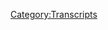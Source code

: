 {{DEFAULTSORT:
    #_TRANSCRIPT_0167:February 4-5, 2009
}}{{Transcript
    | title         = [[167: February 4-5, 2009]]
    | caption       = [https://knowledgefight.libsyn.com/knowledge-fight-feb-4-5-2009 Listen to this episode on Libsyn]
    | episodeNumber = [[167: February 4-5, 2009|167]]
    | length        = 02:23:48
}}

{{MessageBox
    | header     = Warning: Bot Generated Content
    | text       = This transcript was automatically generated by transcription software and likely contains many mistakes and misattributions. Please check the audio for definitive quotes, attribution, and context.
    | image      = N3yvass4myg91.webp
    | imagewidth = 50px
    | id         = warning
}}

{{TranscriptBlock
    | name      = Unknown Speaker
    | timestamp = 00:00:00.000
    | text      = Andy in Kansas, you're on the air, thanks for holding.
}}

{{TranscriptBlock
    | name      = Unknown Speaker
    | timestamp = 00:00:04.080
    | text      = Hello Alex, I'm a first time caller, I'm a huge fan, I love your work.
}}

{{TranscriptBlock
    | name      = Unknown Speaker
    | timestamp = 00:00:07.280
    | text      = I love you.
}}

{{TranscriptBlock
    | name      = Unknown Speaker
    | timestamp = 00:00:07.780
    | text      = Hey everybody, welcome back to Knowledge Fight, I'm Dan.
}}

{{TranscriptBlock
    | name      = Unknown Speaker
    | timestamp = 00:00:09.800
    | text      = I'm Jordan!
}}

{{TranscriptBlock
    | name      = Unknown Speaker
    | timestamp = 00:00:10.400
    | text      = We're a couple dudes, like to sit around, drink novelty beverages, and talk a little bit about Alex Jones.
}}

{{TranscriptBlock
    | name      = Unknown Speaker
    | timestamp = 00:00:14.640
    | text      = Indeed we are, Dan. Dan?
}}

{{TranscriptBlock
    | name      = Unknown Speaker
    | timestamp = 00:00:16.800
    | text      = Woof.
}}

{{TranscriptBlock
    | name      = Unknown Speaker
    | timestamp = 00:00:17.500
    | text      = Dan!
}}

{{TranscriptBlock
    | name      = Unknown Speaker
    | timestamp = 00:00:18.000
    | text      = What?
}}

{{TranscriptBlock
    | name      = Unknown Speaker
    | timestamp = 00:00:18.660
    | text      = If you were a feckless guy-
}}

{{TranscriptBlock
    | name      = Unknown Speaker
    | timestamp = 00:00:20.899
    | text      = You're so mad.
}}

{{TranscriptBlock
    | name      = Unknown Speaker
    | timestamp = 00:00:22.699
    | text      = I am so mad, we had a pre-show conversation that infuriated me.
}}

{{TranscriptBlock
    | name      = Unknown Speaker
    | timestamp = 00:00:28.000
    | text      = 20 minute argument about whether or not Britney Spears music-
}}

{{TranscriptBlock
    | name      = Unknown Speaker
    | timestamp = 00:00:31.000
    | text      = It started with Britney Spears, and then it ended with, uh, centrism, I think?
}}

{{TranscriptBlock
    | name      = Unknown Speaker
    | timestamp = 00:00:36.000
    | text      = I believe the-
}}

{{TranscriptBlock
    | name      = Unknown Speaker
    | timestamp = 00:00:37.000
    | text      = It ended with, uh, the ends don't justify the means, but if the means are getting everybody murdered, maybe change your fucking means.
}}

{{TranscriptBlock
    | name      = Unknown Speaker
    | timestamp = 00:00:45.000
    | text      = I'd, uh, putting that aside, I would say that-
}}

{{TranscriptBlock
    | name      = Unknown Speaker
    | timestamp = 00:00:49.000
    | text      = Then what would you say, if you were that guy, describing our show?
}}

{{TranscriptBlock
    | name      = Unknown Speaker
    | timestamp = 00:00:54.000
    | text      = I would say-
}}

{{TranscriptBlock
    | name      = Unknown Speaker
    | timestamp = 00:00:55.000
    | text      = I.E. you.
}}

{{TranscriptBlock
    | name      = Unknown Speaker
    | timestamp = 00:00:56.000
    | text      = I don't even know, I'm too on my heels just from the jump.
}}

{{TranscriptBlock
    | name      = Unknown Speaker
    | timestamp = 00:00:59.000
    | text      = I'm sorry.
}}

{{TranscriptBlock
    | name      = Unknown Speaker
    | timestamp = 00:01:00.000
    | text      = You're very angry at me.
}}

{{TranscriptBlock
    | name      = Unknown Speaker
    | timestamp = 00:01:01.000
    | text      = I'm sorry.
}}

{{TranscriptBlock
    | name      = Unknown Speaker
    | timestamp = 00:01:02.000
    | text      = You're very angry at me.
}}

{{TranscriptBlock
    | name      = Unknown Speaker
    | timestamp = 00:01:03.000
    | text      = I was, I was sleeping before this.
}}

{{TranscriptBlock
    | name      = Unknown Speaker
    | timestamp = 00:01:05.000
    | text      = Clearly.
}}

{{TranscriptBlock
    | name      = Unknown Speaker
    | timestamp = 00:01:06.000
    | text      = You raised me up.
}}

{{TranscriptBlock
    | name      = Unknown Speaker
    | timestamp = 00:01:07.000
    | text      = Clearly.
}}

{{TranscriptBlock
    | name      = Unknown Speaker
    | timestamp = 00:01:08.000
    | text      = You raised me from the dead.
}}

{{TranscriptBlock
    | name      = Unknown Speaker
    | timestamp = 00:01:09.000
    | text      = Yeah, much like Lazarus, I have raised you from the tomb.
}}

{{TranscriptBlock
    | name      = Unknown Speaker
    | timestamp = 00:01:12.000
    | text      = And if you were describing this show to Lazarus-
}}

{{TranscriptBlock
    | name      = Unknown Speaker
    | timestamp = 00:01:16.000
    | text      = Uh huh, I would say, hey, Lazy!
}}

{{TranscriptBlock
    | name      = Unknown Speaker
    | timestamp = 00:01:18.000
    | text      = What up?
}}

{{TranscriptBlock
    | name      = Unknown Speaker
    | timestamp = 00:01:19.000
    | text      = I would say, I know a lot about Alex Jones, and my buddy over here.
}}

{{TranscriptBlock
    | name      = Unknown Speaker
    | timestamp = 00:01:22.000
    | text      = I don't know anything about Alex Jones.
}}

{{TranscriptBlock
    | name      = Unknown Speaker
    | timestamp = 00:01:24.000
    | text      = He ain't no shit.
}}

{{TranscriptBlock
    | name      = Unknown Speaker
    | timestamp = 00:01:25.000
    | text      = Um, and so, that's the show, that's what we're all about.
}}

{{TranscriptBlock
    | name      = Unknown Speaker
    | timestamp = 00:01:29.000
    | text      = Very aggressive opening.
}}

{{TranscriptBlock
    | name      = Unknown Speaker
    | timestamp = 00:01:31.000
    | text      = Sorry.
}}

{{TranscriptBlock
    | name      = Unknown Speaker
    | timestamp = 00:01:32.000
    | text      = There's a need to, and look, we're not drunk.
}}

{{TranscriptBlock
    | name      = Unknown Speaker
    | timestamp = 00:01:36.000
    | text      = We did sincerely argue about Britney Spears' music for about 15 minutes, and that led
}}

{{TranscriptBlock
    | name      = Unknown Speaker
    | timestamp = 00:01:42.000
    | text      = into an argument about whether or not it's okay to act like the other side.
}}

{{TranscriptBlock
    | name      = Unknown Speaker
    | timestamp = 00:01:47.000
    | text      = Whether or not it's appropriate to adopt the tactics of your enemies when they are children.
}}

{{TranscriptBlock
    | name      = Unknown Speaker
    | timestamp = 00:01:53.000
    | text      = It's a good question.
}}

{{TranscriptBlock
    | name      = Unknown Speaker
    | timestamp = 00:01:54.000
    | text      = It's not.
}}

{{TranscriptBlock
    | name      = Unknown Speaker
    | timestamp = 00:01:55.000
    | text      = It's a stupid question, and I reject it whole cloth.
}}

{{TranscriptBlock
    | name      = Unknown Speaker
    | timestamp = 00:01:58.000
    | text      = And that's why we lose.
}}

{{TranscriptBlock
    | name      = Unknown Speaker
    | timestamp = 00:02:00.000
    | text      = Anyway, something that's not gonna make us lose is new donors.
}}

{{TranscriptBlock
    | name      = Unknown Speaker
    | timestamp = 00:02:04.000
    | text      = Nice transition.
}}

{{TranscriptBlock
    | name      = Unknown Speaker
    | timestamp = 00:02:05.000
    | text      = Nice transition.
}}

{{TranscriptBlock
    | name      = Unknown Speaker
    | timestamp = 00:02:06.000
    | text      = I would like to give a shout out to a couple of new donors.
}}

{{TranscriptBlock
    | name      = Unknown Speaker
    | timestamp = 00:02:08.000
    | text      = This first one joined up with the team.
}}

{{TranscriptBlock
    | name      = Unknown Speaker
    | timestamp = 00:02:11.000
    | text      = I'm super excited about it.
}}

{{TranscriptBlock
    | name      = Unknown Speaker
    | timestamp = 00:02:12.000
    | text      = Good buddy of mine.
}}

{{TranscriptBlock
    | name      = Unknown Speaker
    | timestamp = 00:02:13.000
    | text      = The one, the only, Shane Smokey Copeland is now a policy wonk.
}}

{{TranscriptBlock
    | name      = Unknown Speaker
    | timestamp = 00:02:17.000
    | text      = What?
}}

{{TranscriptBlock
    | name      = Unknown Speaker
    | timestamp = 00:02:18.000
    | text      = I'm a policy wonk.
}}

{{TranscriptBlock
    | name      = Unknown Speaker
    | timestamp = 00:02:19.000
    | text      = Thank you so much.
}}

{{TranscriptBlock
    | name      = Unknown Speaker
    | timestamp = 00:02:20.000
    | text      = Shane, holy shit!
}}

{{TranscriptBlock
    | name      = Unknown Speaker
    | timestamp = 00:02:21.000
    | text      = Thank you so much.
}}

{{TranscriptBlock
    | name      = Unknown Speaker
    | timestamp = 00:02:22.000
    | text      = I haven't seen you in so long.
}}

{{TranscriptBlock
    | name      = Unknown Speaker
    | timestamp = 00:02:23.000
    | text      = I love you, Shane.
}}

{{TranscriptBlock
    | name      = Unknown Speaker
    | timestamp = 00:02:24.000
    | text      = He's out in California now doing stand up.
}}

{{TranscriptBlock
    | name      = Unknown Speaker
    | timestamp = 00:02:26.000
    | text      = Oh, is he?
}}

{{TranscriptBlock
    | name      = Unknown Speaker
    | timestamp = 00:02:27.000
    | text      = Yep, he moved out there.
}}

{{TranscriptBlock
    | name      = Unknown Speaker
    | timestamp = 00:02:28.000
    | text      = Oh, shit.
}}

{{TranscriptBlock
    | name      = Unknown Speaker
    | timestamp = 00:02:29.000
    | text      = And he's a great dude.
}}

{{TranscriptBlock
    | name      = Unknown Speaker
    | timestamp = 00:02:30.000
    | text      = He's a great fucking dude.
}}

{{TranscriptBlock
    | name      = Unknown Speaker
    | timestamp = 00:02:31.000
    | text      = Appreciate you joining up.
}}

{{TranscriptBlock
    | name      = Unknown Speaker
    | timestamp = 00:02:32.000
    | text      = Thank you, Shane.
}}

{{TranscriptBlock
    | name      = Unknown Speaker
    | timestamp = 00:02:33.000
    | text      = Also, I'd like to give a shout out to someone who I say all those positive things about,
}}

{{TranscriptBlock
    | name      = Unknown Speaker
    | timestamp = 00:02:36.400
    | text      = probably, but I don't actually know who they are.
}}

{{TranscriptBlock
    | name      = Unknown Speaker
    | timestamp = 00:02:38.000
    | text      = They're not someone I did stand up with and argued with frequently.
}}

{{TranscriptBlock
    | name      = Unknown Speaker
    | timestamp = 00:02:41.000
    | text      = Yeah.
}}

{{TranscriptBlock
    | name      = Unknown Speaker
    | timestamp = 00:02:42.000
    | text      = But I do appreciate them all.
}}

{{TranscriptBlock
    | name      = Unknown Speaker
    | timestamp = 00:02:43.000
    | text      = And occasionally weirdly.
}}

{{TranscriptBlock
    | name      = Unknown Speaker
    | timestamp = 00:02:44.000
    | text      = Yeah.
}}

{{TranscriptBlock
    | name      = Unknown Speaker
    | timestamp = 00:02:45.000
    | text      = But I do appreciate all the same.
}}

{{TranscriptBlock
    | name      = Unknown Speaker
    | timestamp = 00:02:46.000
    | text      = Thank you so much, Robert.
}}

{{TranscriptBlock
    | name      = Unknown Speaker
    | timestamp = 00:02:48.000
    | text      = I'm a policy wonk.
}}

{{TranscriptBlock
    | name      = Unknown Speaker
    | timestamp = 00:02:49.000
    | text      = We appreciate it.
}}

{{TranscriptBlock
    | name      = Unknown Speaker
    | timestamp = 00:02:50.000
    | text      = Thank you so much, Robert Durst.
}}

{{TranscriptBlock
    | name      = Unknown Speaker
    | timestamp = 00:02:53.000
    | text      = That was really great.
}}

{{TranscriptBlock
    | name      = Unknown Speaker
    | timestamp = 00:02:54.000
    | text      = Burp.
}}

{{TranscriptBlock
    | name      = Unknown Speaker
    | timestamp = 00:02:55.000
    | text      = The wait.
}}

{{TranscriptBlock
    | name      = Unknown Speaker
    | timestamp = 00:02:56.000
    | text      = Burp.
}}

{{TranscriptBlock
    | name      = Unknown Speaker
    | timestamp = 00:02:57.000
    | text      = That's my Robert Durst impression.
}}

{{TranscriptBlock
    | name      = Unknown Speaker
    | timestamp = 00:02:59.000
    | text      = Not bad.
}}

{{TranscriptBlock
    | name      = Unknown Speaker
    | timestamp = 00:03:00.000
    | text      = And the way, guys.
}}

{{TranscriptBlock
    | name      = Unknown Speaker
    | timestamp = 00:03:02.000
    | text      = Yeah.
}}

{{TranscriptBlock
    | name      = Unknown Speaker
    | timestamp = 00:03:03.000
    | text      = So, we got an episode here.
}}

{{TranscriptBlock
    | name      = Unknown Speaker
    | timestamp = 00:03:05.000
    | text      = We're going to do one?
}}

{{TranscriptBlock
    | name      = Unknown Speaker
    | timestamp = 00:03:06.000
    | text      = We're going to do an episode.
}}

{{TranscriptBlock
    | name      = Unknown Speaker
    | timestamp = 00:03:07.000
    | text      = Are you sure?
}}

{{TranscriptBlock
    | name      = Unknown Speaker
    | timestamp = 00:03:08.000
    | text      = Yep.
}}

{{TranscriptBlock
    | name      = Unknown Speaker
    | timestamp = 00:03:09.000
    | text      = I think people really just want to hear the Britney Spears argument.
}}

{{TranscriptBlock
    | name      = Unknown Speaker
    | timestamp = 00:03:12.000
    | text      = We should have recorded that.
}}

{{TranscriptBlock
    | name      = Unknown Speaker
    | timestamp = 00:03:13.000
    | text      = And Durst impressions.
}}

{{TranscriptBlock
    | name      = Unknown Speaker
    | timestamp = 00:03:15.000
    | text      = I want to say, this is going to be a long fucking episode, asshole.
}}

{{TranscriptBlock
    | name      = Unknown Speaker
    | timestamp = 00:03:21.000
    | text      = Dude, I'm done with the month.
}}

{{TranscriptBlock
    | name      = Unknown Speaker
    | timestamp = 00:03:24.000
    | text      = I got all kinds of fire and fury, man.
}}

{{TranscriptBlock
    | name      = Unknown Speaker
    | timestamp = 00:03:26.000
    | text      = You're free, and now it's time to fucking fight.
}}

{{TranscriptBlock
    | name      = Unknown Speaker
    | timestamp = 00:03:29.000
    | text      = It's rough.
}}

{{TranscriptBlock
    | name      = Unknown Speaker
    | timestamp = 00:03:30.000
    | text      = Not into this.
}}

{{TranscriptBlock
    | name      = Unknown Speaker
    | timestamp = 00:03:32.000
    | text      = So, I was trying to prepare an episode for today, and I was like, well, on Monday's episode
}}

{{TranscriptBlock
    | name      = Unknown Speaker
    | timestamp = 00:03:36.000
    | text      = we did the 2009 stuff.
}}

{{TranscriptBlock
    | name      = Unknown Speaker
    | timestamp = 00:03:39.000
    | text      = Yep.
}}

{{TranscriptBlock
    | name      = Unknown Speaker
    | timestamp = 00:03:40.000
    | text      = And I was like, maybe we need a little bit of a shift up, a little change of pace.
}}

{{TranscriptBlock
    | name      = Unknown Speaker
    | timestamp = 00:03:45.000
    | text      = And so what I decided to do was look into Project Camelot, and I found something I do
}}

{{TranscriptBlock
    | name      = Unknown Speaker
    | timestamp = 00:03:49.000
    | text      = want to talk about, but it's way too big.
}}

{{TranscriptBlock
    | name      = Unknown Speaker
    | timestamp = 00:03:52.000
    | text      = Yeah, the disappointment in your voice says to me that we're not doing it.
}}

{{TranscriptBlock
    | name      = Unknown Speaker
    | timestamp = 00:03:56.000
    | text      = We're not.
}}

{{TranscriptBlock
    | name      = Unknown Speaker
    | timestamp = 00:03:57.000
    | text      = I found a subject that's way too big, and I don't want to go off half-cocked on it.
}}

{{TranscriptBlock
    | name      = Unknown Speaker
    | timestamp = 00:04:00.000
    | text      = Right.
}}

{{TranscriptBlock
    | name      = Unknown Speaker
    | timestamp = 00:04:01.000
    | text      = So, I think I found it.
}}

{{TranscriptBlock
    | name      = Unknown Speaker
    | timestamp = 00:04:02.000
    | text      = Yeah, it'd be terrible if we went off half-cocked on B.
}}

{{TranscriptBlock
    | name      = Unknown Speaker
    | timestamp = 00:04:06.000
    | text      = Yeah, it'd be terrible if we went off half-cocked on Project Camelot.
}}

{{TranscriptBlock
    | name      = Unknown Speaker
    | timestamp = 00:04:10.000
    | text      = I've got a hilarious story to tell you as soon as I can do the necessary research.
}}

{{TranscriptBlock
    | name      = Unknown Speaker
    | timestamp = 00:04:16.000
    | text      = Okay.
}}

{{TranscriptBlock
    | name      = Unknown Speaker
    | timestamp = 00:04:17.000
    | text      = So, that's on the back burner.
}}

{{TranscriptBlock
    | name      = Unknown Speaker
    | timestamp = 00:04:18.000
    | text      = All right.
}}

{{TranscriptBlock
    | name      = Unknown Speaker
    | timestamp = 00:04:19.000
    | text      = So, then I was like, all right, modern day Alex it is.
}}

{{TranscriptBlock
    | name      = Unknown Speaker
    | timestamp = 00:04:21.000
    | text      = Okay.
}}

{{TranscriptBlock
    | name      = Unknown Speaker
    | timestamp = 00:04:22.000
    | text      = I sit down.
}}

{{TranscriptBlock
    | name      = Unknown Speaker
    | timestamp = 00:04:23.000
    | text      = We're recording this on Monday.
}}

{{TranscriptBlock
    | name      = Unknown Speaker
    | timestamp = 00:04:24.000
    | text      = Owen Schroyer is in studio.
}}

{{TranscriptBlock
    | name      = Unknown Speaker
    | timestamp = 00:04:25.000
    | text      = Oh, fuck that.
}}

{{TranscriptBlock
    | name      = Unknown Speaker
    | timestamp = 00:04:26.000
    | text      = Dude, you can't do it.
}}

{{TranscriptBlock
    | name      = Unknown Speaker
    | timestamp = 00:04:27.000
    | text      = Yeah.
}}

{{TranscriptBlock
    | name      = Unknown Speaker
    | timestamp = 00:04:28.000
    | text      = So, I looked on Sunday.
}}

{{TranscriptBlock
    | name      = Unknown Speaker
    | timestamp = 00:04:29.000
    | text      = I'm like, this is no good either.
}}

{{TranscriptBlock
    | name      = Unknown Speaker
    | timestamp = 00:04:30.000
    | text      = I'm not going to do this episode.
}}

{{TranscriptBlock
    | name      = Unknown Speaker
    | timestamp = 00:04:32.000
    | text      = Then, what falls into my lap, but people posting Alex tweeting out a video of him accosting
}}

{{TranscriptBlock
    | name      = Unknown Speaker
    | timestamp = 00:04:38.639
    | text      = Bernie Sanders at LAX.
}}

{{TranscriptBlock
    | name      = Unknown Speaker
    | timestamp = 00:04:40.439
    | text      = Oh, shit.
}}

{{TranscriptBlock
    | name      = Unknown Speaker
    | timestamp = 00:04:41.439
    | text      = I saw that tweet.
}}

{{TranscriptBlock
    | name      = Unknown Speaker
    | timestamp = 00:04:43.439
    | text      = I was tagged in that, and yeah, I can't watch it.
}}

{{TranscriptBlock
    | name      = Unknown Speaker
    | timestamp = 00:04:47.199
    | text      = Yeah.
}}

{{TranscriptBlock
    | name      = Unknown Speaker
    | timestamp = 00:04:48.199
    | text      = You can't tag me in stuff that I want to see.
}}

{{TranscriptBlock
    | name      = Unknown Speaker
    | timestamp = 00:04:50.480
    | text      = I'm not allowed to.
}}

{{TranscriptBlock
    | name      = Unknown Speaker
    | timestamp = 00:04:51.480
    | text      = I didn't tag you in shit.
}}

{{TranscriptBlock
    | name      = Unknown Speaker
    | timestamp = 00:04:52.480
    | text      = I know you didn't tag me in shit.
}}

{{TranscriptBlock
    | name      = Unknown Speaker
    | timestamp = 00:04:54.279
    | text      = All right.
}}

{{TranscriptBlock
    | name      = Unknown Speaker
    | timestamp = 00:04:55.279
    | text      = I'm way too fired up.
}}

{{TranscriptBlock
    | name      = Unknown Speaker
    | timestamp = 00:04:56.279
    | text      = You could watch it if you wanted to.
}}

{{TranscriptBlock
    | name      = Unknown Speaker
    | timestamp = 00:04:57.800
    | text      = We're not really going to talk about it much, except to say it's really a bummer.
}}

{{TranscriptBlock
    | name      = Unknown Speaker
    | timestamp = 00:05:03.759
    | text      = It's really an indication of how depressing this shit is getting in the present day.
}}

{{TranscriptBlock
    | name      = Unknown Speaker
    | timestamp = 00:05:08.240
    | text      = Because when we're talking about the Mike Rotondo stuff, the guy who wouldn't move out
}}

{{TranscriptBlock
    | name      = Unknown Speaker
    | timestamp = 00:05:12.360
    | text      = of his parents' house, him being on Alex Jones' show, it walks the line from this is kind
}}

{{TranscriptBlock
    | name      = Unknown Speaker
    | timestamp = 00:05:20.560
    | text      = of funny and weird to this is really sad.
}}

{{TranscriptBlock
    | name      = Unknown Speaker
    | timestamp = 00:05:24.040
    | text      = This is becoming a very sad story.
}}

{{TranscriptBlock
    | name      = Unknown Speaker
    | timestamp = 00:05:25.800
    | text      = What's the difference between the American office and the British office?
}}

{{TranscriptBlock
    | name      = Unknown Speaker
    | timestamp = 00:05:29.319
    | text      = Somewhat.
}}

{{TranscriptBlock
    | name      = Unknown Speaker
    | timestamp = 00:05:30.319
    | text      = Alex, when he's trying to harass Bernie Sanders in the airport, it's like, this is not funny.
}}

{{TranscriptBlock
    | name      = Unknown Speaker
    | timestamp = 00:05:38.480
    | text      = He's got his son along with him, and his son is yelling questions at Bernie.
}}

{{TranscriptBlock
    | name      = Unknown Speaker
    | timestamp = 00:05:43.600
    | text      = Great.
}}

{{TranscriptBlock
    | name      = Unknown Speaker
    | timestamp = 00:05:44.959
    | text      = I don't think you'd know that unless you know his son's voice.
}}

{{TranscriptBlock
    | name      = Unknown Speaker
    | timestamp = 00:05:47.800
    | text      = I can hear his voice yelling like, what about your home?
}}

{{TranscriptBlock
    | name      = Unknown Speaker
    | timestamp = 00:05:51.120
    | text      = And stuff like that.
}}

{{TranscriptBlock
    | name      = Unknown Speaker
    | timestamp = 00:05:52.120
    | text      = Right, right, right.
}}

{{TranscriptBlock
    | name      = Unknown Speaker
    | timestamp = 00:05:53.120
    | text      = I'm like, oh, God, this is a bummer.
}}

{{TranscriptBlock
    | name      = Unknown Speaker
    | timestamp = 00:05:54.120
    | text      = Great.
}}

{{TranscriptBlock
    | name      = Unknown Speaker
    | timestamp = 00:05:55.120
    | text      = He's grinding his jaw in a specifically, that's a stimulant addict kind of way.
}}

{{TranscriptBlock
    | name      = Unknown Speaker
    | timestamp = 00:06:00.560
    | text      = Yeah, yeah, yeah.
}}

{{TranscriptBlock
    | name      = Unknown Speaker
    | timestamp = 00:06:01.560
    | text      = It really leads me, I don't have any evidence of it, but that kind of behavior I haven't
}}

{{TranscriptBlock
    | name      = Unknown Speaker
    | timestamp = 00:06:04.920
    | text      = seen outside of people who do coke, meth.
}}

{{TranscriptBlock
    | name      = Unknown Speaker
    | timestamp = 00:06:09.360
    | text      = I don't know if his supplements create the same kind of effects, but it's like, he's
}}

{{TranscriptBlock
    | name      = Unknown Speaker
    | timestamp = 00:06:15.240
    | text      = sweaty not from running.
}}

{{TranscriptBlock
    | name      = Unknown Speaker
    | timestamp = 00:06:17.980
    | text      = He's just sweaty and disheveled and grinding his jaw while him and his son bother an old
}}

{{TranscriptBlock
    | name      = Unknown Speaker
    | timestamp = 00:06:24.740
    | text      = senator at the airport.
}}

{{TranscriptBlock
    | name      = Unknown Speaker
    | timestamp = 00:06:26.600
    | text      = And it's just like, this- America!
}}

{{TranscriptBlock
    | name      = Unknown Speaker
    | timestamp = 00:06:29.680
    | text      = It made me- Love it or leave it, Bernie Sanders.
}}

{{TranscriptBlock
    | name      = Unknown Speaker
    | timestamp = 00:06:33.040
    | text      = It made me so sad.
}}

{{TranscriptBlock
    | name      = Unknown Speaker
    | timestamp = 00:06:34.920
    | text      = And not because I love Bernie or anything like that.
}}

{{TranscriptBlock
    | name      = Unknown Speaker
    | timestamp = 00:06:37.600
    | text      = It's just, eh.
}}

{{TranscriptBlock
    | name      = Unknown Speaker
    | timestamp = 00:06:39.319
    | text      = This is just- Right, right, right.
}}

{{TranscriptBlock
    | name      = Unknown Speaker
    | timestamp = 00:06:41.279
    | text      = So I decided, let's stay in the past.
}}

{{TranscriptBlock
    | name      = Unknown Speaker
    | timestamp = 00:06:43.860
    | text      = And we are going to continue on with 2009 business.
}}

{{TranscriptBlock
    | name      = Unknown Speaker
    | timestamp = 00:06:47.560
    | text      = We're going to be going over the February 4th and February 5th episodes of 2009.
}}

{{TranscriptBlock
    | name      = Unknown Speaker
    | timestamp = 00:06:53.860
    | text      = And here is an out of context drop from that time period.
}}

{{TranscriptBlock
    | name      = Unknown Speaker
    | timestamp = 00:06:57.839
    | text      = We'll dine on man flesh tonight!
}}

{{TranscriptBlock
    | name      = Unknown Speaker
    | timestamp = 00:07:00.279
    | text      = All right.
}}

{{TranscriptBlock
    | name      = Unknown Speaker
    | timestamp = 00:07:01.279
    | text      = All right.
}}

{{TranscriptBlock
    | name      = Unknown Speaker
    | timestamp = 00:07:02.279
    | text      = All right.
}}

{{TranscriptBlock
    | name      = Unknown Speaker
    | timestamp = 00:07:03.279
    | text      = All right.
}}

{{TranscriptBlock
    | name      = Unknown Speaker
    | timestamp = 00:07:04.279
    | text      = All right.
}}

{{TranscriptBlock
    | name      = Unknown Speaker
    | timestamp = 00:07:05.279
    | text      = This is where I want to start.
}}

{{TranscriptBlock
    | name      = Unknown Speaker
    | timestamp = 00:07:06.279
    | text      = That is my jam right now, real hard.
}}

{{TranscriptBlock
    | name      = Unknown Speaker
    | timestamp = 00:07:08.040
    | text      = Oh yeah.
}}

{{TranscriptBlock
    | name      = Unknown Speaker
    | timestamp = 00:07:09.040
    | text      = Now we can see the kind of head space- White dudes?
}}

{{TranscriptBlock
    | name      = Unknown Speaker
    | timestamp = 00:07:13.540
    | text      = I'm fine.
}}

{{TranscriptBlock
    | name      = Unknown Speaker
    | timestamp = 00:07:14.540
    | text      = I'm fine with eating white dudes.
}}

{{TranscriptBlock
    | name      = Unknown Speaker
    | timestamp = 00:07:15.540
    | text      = We dine on white meat!
}}

{{TranscriptBlock
    | name      = Unknown Speaker
    | timestamp = 00:07:17.959
    | text      = I'm fine with it!
}}

{{TranscriptBlock
    | name      = Unknown Speaker
    | timestamp = 00:07:20.040
    | text      = So we got starting here on February 4th, 2009.
}}

{{TranscriptBlock
    | name      = Unknown Speaker
    | timestamp = 00:07:25.720
    | text      = And again.
}}

{{TranscriptBlock
    | name      = Unknown Speaker
    | timestamp = 00:07:26.720
    | text      = Yes.
}}

{{TranscriptBlock
    | name      = Unknown Speaker
    | timestamp = 00:07:27.720
    | text      = A week and a half, round about two weeks into Barack Obama's presidency.
}}

{{TranscriptBlock
    | name      = Unknown Speaker
    | timestamp = 00:07:34.160
    | text      = It still boggles my mind that we keep saying that because it's like, in two weeks, not
}}

{{TranscriptBlock
    | name      = Unknown Speaker
    | timestamp = 00:07:40.519
    | text      = even just- he starts with, Obama's going to kill us all.
}}

{{TranscriptBlock
    | name      = Unknown Speaker
    | timestamp = 00:07:43.959
    | text      = On day one.
}}

{{TranscriptBlock
    | name      = Unknown Speaker
    | timestamp = 00:07:45.199
    | text      = Obama's already going to kill us all.
}}

{{TranscriptBlock
    | name      = Unknown Speaker
    | timestamp = 00:07:46.720
    | text      = And the battle stations.
}}

{{TranscriptBlock
    | name      = Unknown Speaker
    | timestamp = 00:07:48.279
    | text      = And then it's somehow spiraled further out of control, at the same time Obama is just
}}

{{TranscriptBlock
    | name      = Unknown Speaker
    | timestamp = 00:07:54.399
    | text      = like, moving in.
}}

{{TranscriptBlock
    | name      = Unknown Speaker
    | timestamp = 00:07:56.399
    | text      = Like he's just got people, like Michelle is like, get rid of that fucking couch.
}}

{{TranscriptBlock
    | name      = Unknown Speaker
    | timestamp = 00:08:00.839
    | text      = George W. Bush is a fucking asshole.
}}

{{TranscriptBlock
    | name      = Unknown Speaker
    | timestamp = 00:08:02.720
    | text      = Like, that's it.
}}

{{TranscriptBlock
    | name      = Unknown Speaker
    | timestamp = 00:08:03.720
    | text      = Meanwhile, Rahm is over in the corner watching them move in, cracking his knuckles.
}}

{{TranscriptBlock
    | name      = Unknown Speaker
    | timestamp = 00:08:06.519
    | text      = Yeah, cracking his fucking knuckles.
}}

{{TranscriptBlock
    | name      = Unknown Speaker
    | timestamp = 00:08:07.920
    | text      = Yeah, super aggressively.
}}

{{TranscriptBlock
    | name      = Unknown Speaker
    | timestamp = 00:08:09.480
    | text      = I don't fucking know.
}}

{{TranscriptBlock
    | name      = Unknown Speaker
    | timestamp = 00:08:11.240
    | text      = Anyway, here's where his head's at on February 4th.
}}

{{TranscriptBlock
    | name      = Unknown Speaker
    | timestamp = 00:08:14.600
    | text      = No doubt in my mind they're planning to stage an inaugural bombing in the next six to seven
}}

{{TranscriptBlock
    | name      = Unknown Speaker
    | timestamp = 00:08:19.399
    | text      = months.
}}

{{TranscriptBlock
    | name      = Unknown Speaker
    | timestamp = 00:08:20.399
    | text      = Just like 9-11.
}}

{{TranscriptBlock
    | name      = Unknown Speaker
    | timestamp = 00:08:22.439
    | text      = And you think the worship of Bush with a 92% approval rating after they staged 9-11 was
}}

{{TranscriptBlock
    | name      = Unknown Speaker
    | timestamp = 00:08:26.920
    | text      = high.
}}

{{TranscriptBlock
    | name      = Unknown Speaker
    | timestamp = 00:08:27.920
    | text      = Obama will probably be 98% or something, except people are now aware of government-sponsored
}}

{{TranscriptBlock
    | name      = Unknown Speaker
    | timestamp = 00:08:32.360
    | text      = terror.
}}

{{TranscriptBlock
    | name      = Unknown Speaker
    | timestamp = 00:08:33.360
    | text      = Okay.
}}

{{TranscriptBlock
    | name      = Unknown Speaker
    | timestamp = 00:08:34.360
    | text      = That's fairly contradictory within the same sense.
}}

{{TranscriptBlock
    | name      = Unknown Speaker
    | timestamp = 00:08:37.039
    | text      = Yeah, I don't think Bush ever had a 92%, right?
}}

{{TranscriptBlock
    | name      = Unknown Speaker
    | timestamp = 00:08:41.159
    | text      = I don't think so.
}}

{{TranscriptBlock
    | name      = Unknown Speaker
    | timestamp = 00:08:42.159
    | text      = I don't think that's possible.
}}

{{TranscriptBlock
    | name      = Unknown Speaker
    | timestamp = 00:08:43.159
    | text      = But also, let's like, Alex, the inauguration happened weeks ago.
}}

{{TranscriptBlock
    | name      = Unknown Speaker
    | timestamp = 00:08:48.639
    | text      = No, no, no.
}}

{{TranscriptBlock
    | name      = Unknown Speaker
    | timestamp = 00:08:49.639
    | text      = He's not talking about a bombing at an inauguration, he's talking about the bombing that signals
}}

{{TranscriptBlock
    | name      = Unknown Speaker
    | timestamp = 00:08:57.080
    | text      = that you have become president.
}}

{{TranscriptBlock
    | name      = Unknown Speaker
    | timestamp = 00:08:58.600
    | text      = Just a pure adjective.
}}

{{TranscriptBlock
    | name      = Unknown Speaker
    | timestamp = 00:09:00.480
    | text      = Yeah, yeah, yeah.
}}

{{TranscriptBlock
    | name      = Unknown Speaker
    | timestamp = 00:09:02.200
    | text      = Just like, this is our first bombing of the year.
}}

{{TranscriptBlock
    | name      = Unknown Speaker
    | timestamp = 00:09:05.379
    | text      = It's like a debutante's ball, if you will.
}}

{{TranscriptBlock
    | name      = Unknown Speaker
    | timestamp = 00:09:07.559
    | text      = Oh, okay.
}}

{{TranscriptBlock
    | name      = Unknown Speaker
    | timestamp = 00:09:08.559
    | text      = Yeah.
}}

{{TranscriptBlock
    | name      = Unknown Speaker
    | timestamp = 00:09:09.559
    | text      = All right.
}}

{{TranscriptBlock
    | name      = Unknown Speaker
    | timestamp = 00:09:10.559
    | text      = It's a coming out party.
}}

{{TranscriptBlock
    | name      = Unknown Speaker
    | timestamp = 00:09:11.559
    | text      = I'll go with you on that.
}}

{{TranscriptBlock
    | name      = Unknown Speaker
    | timestamp = 00:09:12.559
    | text      = Which, again, I'm just going by contact clues.
}}

{{TranscriptBlock
    | name      = Unknown Speaker
    | timestamp = 00:09:16.039
    | text      = He might still believe that the inauguration hasn't happened yet.
}}

{{TranscriptBlock
    | name      = Unknown Speaker
    | timestamp = 00:09:19.120
    | text      = Yeah, that's also possible.
}}

{{TranscriptBlock
    | name      = Unknown Speaker
    | timestamp = 00:09:20.120
    | text      = That's also possible.
}}

{{TranscriptBlock
    | name      = Unknown Speaker
    | timestamp = 00:09:21.120
    | text      = Hey, I wasn't paying attention, I was busy on RT.
}}

{{TranscriptBlock
    | name      = Unknown Speaker
    | timestamp = 00:09:22.919
    | text      = He was too busy staging a counter-coup, I forgot.
}}

{{TranscriptBlock
    | name      = Unknown Speaker
    | timestamp = 00:09:26.679
    | text      = I was busy being on Russia Today on the day of the inauguration, so I don't remember it
}}

{{TranscriptBlock
    | name      = Unknown Speaker
    | timestamp = 00:09:31.320
    | text      = actually happening.
}}

{{TranscriptBlock
    | name      = Unknown Speaker
    | timestamp = 00:09:32.320
    | text      = Yeah.
}}

{{TranscriptBlock
    | name      = Unknown Speaker
    | timestamp = 00:09:33.320
    | text      = Actually, Megyn Kelly used to host that.
}}

{{TranscriptBlock
    | name      = Unknown Speaker
    | timestamp = 00:09:34.320
    | text      = Is that right?
}}

{{TranscriptBlock
    | name      = Unknown Speaker
    | timestamp = 00:09:35.320
    | text      = No.
}}

{{TranscriptBlock
    | name      = Unknown Speaker
    | timestamp = 00:09:36.320
    | text      = So, I give Alex a little bit of a pass and a little bit of leeway, because his head is
}}

{{TranscriptBlock
    | name      = Unknown Speaker
    | timestamp = 00:09:40.080
    | text      = still in a really fucked up place because of the FEMA camp house resolution, the Emergency
}}

{{TranscriptBlock
    | name      = Unknown Speaker
    | timestamp = 00:09:48.440
    | text      = Centers Act that died in committee.
}}

{{TranscriptBlock
    | name      = Unknown Speaker
    | timestamp = 00:09:52.279
    | text      = Who would have guessed?
}}

{{TranscriptBlock
    | name      = Unknown Speaker
    | timestamp = 00:09:53.279
    | text      = Yeah.
}}

{{TranscriptBlock
    | name      = Unknown Speaker
    | timestamp = 00:09:54.279
    | text      = Oh, and I'm getting confirmation from the chatroom that he did hit 92 right after 9-11.
}}

{{TranscriptBlock
    | name      = Unknown Speaker
    | timestamp = 00:09:58.519
    | text      = Jesus fucking Christ.
}}

{{TranscriptBlock
    | name      = Unknown Speaker
    | timestamp = 00:09:59.519
    | text      = Oh, God, America sucks.
}}

{{TranscriptBlock
    | name      = Unknown Speaker
    | timestamp = 00:10:00.840
    | text      = It was pretty crazy.
}}

{{TranscriptBlock
    | name      = Unknown Speaker
    | timestamp = 00:10:01.840
    | text      = It was pretty high.
}}

{{TranscriptBlock
    | name      = Unknown Speaker
    | timestamp = 00:10:02.840
    | text      = America sucks.
}}

{{TranscriptBlock
    | name      = Unknown Speaker
    | timestamp = 00:10:03.840
    | text      = Yeah, but you know.
}}

{{TranscriptBlock
    | name      = Unknown Speaker
    | timestamp = 00:10:04.840
    | text      = He'd already done some awful shit by then, too.
}}

{{TranscriptBlock
    | name      = Unknown Speaker
    | timestamp = 00:10:05.840
    | text      = Yeah, but you know how it goes.
}}

{{TranscriptBlock
    | name      = Unknown Speaker
    | timestamp = 00:10:06.840
    | text      = Ugh.
}}

{{TranscriptBlock
    | name      = Unknown Speaker
    | timestamp = 00:10:07.840
    | text      = Fuck you, America.
}}

{{TranscriptBlock
    | name      = Unknown Speaker
    | timestamp = 00:10:08.840
    | text      = Eh.
}}

{{TranscriptBlock
    | name      = Unknown Speaker
    | timestamp = 00:10:09.840
    | text      = And they announced they're building the FEMA camps.
}}

{{TranscriptBlock
    | name      = Unknown Speaker
    | timestamp = 00:10:11.639
    | text      = More of them.
}}

{{TranscriptBlock
    | name      = Unknown Speaker
    | timestamp = 00:10:12.639
    | text      = Again.
}}

{{TranscriptBlock
    | name      = Unknown Speaker
    | timestamp = 00:10:13.639
    | text      = Uh, died in committee.
}}

{{TranscriptBlock
    | name      = Unknown Speaker
    | timestamp = 00:10:14.639
    | text      = Yeah.
}}

{{TranscriptBlock
    | name      = Unknown Speaker
    | timestamp = 00:10:15.639
    | text      = This bill never really went anywhere.
}}

{{TranscriptBlock
    | name      = Unknown Speaker
    | timestamp = 00:10:16.639
    | text      = Who announced it?
}}

{{TranscriptBlock
    | name      = Unknown Speaker
    | timestamp = 00:10:17.639
    | text      = What's up?
}}

{{TranscriptBlock
    | name      = Unknown Speaker
    | timestamp = 00:10:18.639
    | text      = I mean, if he's saying that they announced it.
}}

{{TranscriptBlock
    | name      = Unknown Speaker
    | timestamp = 00:10:20.519
    | text      = They did.
}}

{{TranscriptBlock
    | name      = Unknown Speaker
    | timestamp = 00:10:21.519
    | text      = Like, but where?
}}

{{TranscriptBlock
    | name      = Unknown Speaker
    | timestamp = 00:10:22.519
    | text      = They did.
}}

{{TranscriptBlock
    | name      = Unknown Speaker
    | timestamp = 00:10:23.519
    | text      = To whom?
}}

{{TranscriptBlock
    | name      = Unknown Speaker
    | timestamp = 00:10:24.519
    | text      = In the white papers.
}}

{{TranscriptBlock
    | name      = Unknown Speaker
    | timestamp = 00:10:25.519
    | text      = But who did it?
}}

{{TranscriptBlock
    | name      = Unknown Speaker
    | timestamp = 00:10:26.519
    | text      = Eh, who cares.
}}

{{TranscriptBlock
    | name      = Unknown Speaker
    | timestamp = 00:10:27.519
    | text      = Give me a name.
}}

{{TranscriptBlock
    | name      = Unknown Speaker
    | timestamp = 00:10:28.519
    | text      = And trying to pass laws to merge local police under them, inside the military compounds.
}}

{{TranscriptBlock
    | name      = Unknown Speaker
    | timestamp = 00:10:32.320
    | text      = It's all there.
}}

{{TranscriptBlock
    | name      = Unknown Speaker
    | timestamp = 00:10:33.639
    | text      = Everything exactly as we told you would happen because we were reading their own documents.
}}

{{TranscriptBlock
    | name      = Unknown Speaker
    | timestamp = 00:10:37.679
    | text      = And the documents were all compartmentalized, but you could lay each one of them side by
}}

{{TranscriptBlock
    | name      = Unknown Speaker
    | timestamp = 00:10:42.039
    | text      = side and see a completely clear picture.
}}

{{TranscriptBlock
    | name      = Unknown Speaker
    | timestamp = 00:10:44.679
    | text      = You could differ with my interpretation of it, but now in hindsight, you can't.
}}

{{TranscriptBlock
    | name      = Unknown Speaker
    | timestamp = 00:10:48.759
    | text      = What he's describing is basically, like, the back page of Mad Magazine.
}}

{{TranscriptBlock
    | name      = Unknown Speaker
    | timestamp = 00:10:52.360
    | text      = Yeah.
}}

{{TranscriptBlock
    | name      = Unknown Speaker
    | timestamp = 00:10:53.360
    | text      = Where you have to fold it right, and then there's a dinosaur.
}}

{{TranscriptBlock
    | name      = Unknown Speaker
    | timestamp = 00:10:55.360
    | text      = Right, right, exactly.
}}

{{TranscriptBlock
    | name      = Unknown Speaker
    | timestamp = 00:10:56.360
    | text      = Exactly.
}}

{{TranscriptBlock
    | name      = Unknown Speaker
    | timestamp = 00:10:57.360
    | text      = I was thinking of, like, what's that Jim Carrey movie?
}}

{{TranscriptBlock
    | name      = Unknown Speaker
    | timestamp = 00:10:59.899
    | text      = Like the number 47?
}}

{{TranscriptBlock
    | name      = Unknown Speaker
    | timestamp = 00:11:00.899
    | text      = Number 23.
}}

{{TranscriptBlock
    | name      = Unknown Speaker
    | timestamp = 00:11:01.899
    | text      = The number 23, where it's like, you just overlay these bills on top of each other, or he's
}}

{{TranscriptBlock
    | name      = Unknown Speaker
    | timestamp = 00:11:07.120
    | text      = like a, he's copying, he's cutting and pasting different magazine articles and sending it
}}

{{TranscriptBlock
    | name      = Unknown Speaker
    | timestamp = 00:11:11.720
    | text      = in a letter.
}}

{{TranscriptBlock
    | name      = Unknown Speaker
    | timestamp = 00:11:12.720
    | text      = Yeah.
}}

{{TranscriptBlock
    | name      = Unknown Speaker
    | timestamp = 00:11:13.720
    | text      = Like that, that kind of thing.
}}

{{TranscriptBlock
    | name      = Unknown Speaker
    | timestamp = 00:11:14.720
    | text      = Mm-hmm.
}}

{{TranscriptBlock
    | name      = Unknown Speaker
    | timestamp = 00:11:15.720
    | text      = Yeah.
}}

{{TranscriptBlock
    | name      = Unknown Speaker
    | timestamp = 00:11:16.720
    | text      = Exactly right.
}}

{{TranscriptBlock
    | name      = Unknown Speaker
    | timestamp = 00:11:17.720
    | text      = Precisely right.
}}

{{TranscriptBlock
    | name      = Unknown Speaker
    | timestamp = 00:11:19.559
    | text      = Because I've probably read 50, 60, 70 books about the Nazis.
}}

{{TranscriptBlock
    | name      = Unknown Speaker
    | timestamp = 00:11:22.799
    | text      = Like Heinz Hobel, Order of the Death's Head, 900 pages.
}}

{{TranscriptBlock
    | name      = Unknown Speaker
    | timestamp = 00:11:25.740
    | text      = That's the only book he ever brings up when he talks about reading books about Nazis.
}}

{{TranscriptBlock
    | name      = Unknown Speaker
    | timestamp = 00:11:29.960
    | text      = I mean, that's too many books about Nazis, though.
}}

{{TranscriptBlock
    | name      = Unknown Speaker
    | timestamp = 00:11:32.759
    | text      = But hold on.
}}

{{TranscriptBlock
    | name      = Unknown Speaker
    | timestamp = 00:11:34.639
    | text      = All about how they ran it, all their own memos, all their own details, how they controlled
}}

{{TranscriptBlock
    | name      = Unknown Speaker
    | timestamp = 00:11:38.759
    | text      = dissidents, how they took over the society, how they federalized the police.
}}

{{TranscriptBlock
    | name      = Unknown Speaker
    | timestamp = 00:11:42.919
    | text      = I probably read 15, 20 books on Joseph Stalin, on Lenin, on the purges, on the takeovers
}}

{{TranscriptBlock
    | name      = Unknown Speaker
    | timestamp = 00:11:48.679
    | text      = from 1917 right through to the 50s.
}}

{{TranscriptBlock
    | name      = Unknown Speaker
    | timestamp = 00:11:52.840
    | text      = I've read many books about Communist China, including put out by the Communist government
}}

{{TranscriptBlock
    | name      = Unknown Speaker
    | timestamp = 00:11:56.519
    | text      = itself, admitting they killed 80 plus million.
}}

{{TranscriptBlock
    | name      = Unknown Speaker
    | timestamp = 00:12:00.120
    | text      = Our media says 60 million.
}}

{{TranscriptBlock
    | name      = Unknown Speaker
    | timestamp = 00:12:01.799
    | text      = They say 80 million, and they're proud of it.
}}

{{TranscriptBlock
    | name      = Unknown Speaker
    | timestamp = 00:12:04.399
    | text      = The only way to get up to those numbers is to include mismanagement and famine and stuff
}}

{{TranscriptBlock
    | name      = Unknown Speaker
    | timestamp = 00:12:09.279
    | text      = like that.
}}

{{TranscriptBlock
    | name      = Unknown Speaker
    | timestamp = 00:12:10.279
    | text      = And I don't think they would be like, ah, we did that.
}}

{{TranscriptBlock
    | name      = Unknown Speaker
    | timestamp = 00:12:12.720
    | text      = But also, the other thing is, like, I went to college...
}}

{{TranscriptBlock
    | name      = Unknown Speaker
    | timestamp = 00:12:15.480
    | text      = You think we only killed 60 million?
}}

{{TranscriptBlock
    | name      = Unknown Speaker
    | timestamp = 00:12:17.279
    | text      = You didn't even add all the people that we starved to death.
}}

{{TranscriptBlock
    | name      = Unknown Speaker
    | timestamp = 00:12:19.639
    | text      = Come on.
}}

{{TranscriptBlock
    | name      = Unknown Speaker
    | timestamp = 00:12:20.639
    | text      = I went to college, and I studied with some professors that were pretty accomplished.
}}

{{TranscriptBlock
    | name      = Unknown Speaker
    | timestamp = 00:12:24.620
    | text      = Some pretty, like, seriously credible sources and, like, big time players.
}}

{{TranscriptBlock
    | name      = Unknown Speaker
    | timestamp = 00:12:31.120
    | text      = They read, like, 70 or 80 books about Nazis.
}}

{{TranscriptBlock
    | name      = Unknown Speaker
    | timestamp = 00:12:33.320
    | text      = That's what we're getting to.
}}

{{TranscriptBlock
    | name      = Unknown Speaker
    | timestamp = 00:12:34.720
    | text      = Like, I legitimately studied with one of the foremost scholars in the world about oral
}}

{{TranscriptBlock
    | name      = Unknown Speaker
    | timestamp = 00:12:40.639
    | text      = tradition for a class I took on Homeric Greek.
}}

{{TranscriptBlock
    | name      = Unknown Speaker
    | timestamp = 00:12:43.840
    | text      = I studied with another Greek professor who was nationally recognized in the world of
}}

{{TranscriptBlock
    | name      = Unknown Speaker
    | timestamp = 00:12:49.200
    | text      = Greek studies.
}}

{{TranscriptBlock
    | name      = Unknown Speaker
    | timestamp = 00:12:51.240
    | text      = I took another class from a guy who was probably in the top three scholars.
}}

{{TranscriptBlock
    | name      = Unknown Speaker
    | timestamp = 00:12:56.000
    | text      = Jesus, name dropper.
}}

{{TranscriptBlock
    | name      = Unknown Speaker
    | timestamp = 00:12:57.080
    | text      = I'm not even naming them.
}}

{{TranscriptBlock
    | name      = Unknown Speaker
    | timestamp = 00:12:58.080
    | text      = Yeah, but that's not the point.
}}

{{TranscriptBlock
    | name      = Unknown Speaker
    | timestamp = 00:12:59.379
    | text      = One of the high-level scholars in the world of, like, Alexander-era Mesopotamia, or that
}}

{{TranscriptBlock
    | name      = Unknown Speaker
    | timestamp = 00:13:08.080
    | text      = area of the world.
}}

{{TranscriptBlock
    | name      = Unknown Speaker
    | timestamp = 00:13:09.080
    | text      = So you'd say you have high-level sources.
}}

{{TranscriptBlock
    | name      = Unknown Speaker
    | timestamp = 00:13:10.799
    | text      = I'm not.
}}

{{TranscriptBlock
    | name      = Unknown Speaker
    | timestamp = 00:13:11.799
    | text      = I'm saying one thing I never heard from any of them is how many books they've read.
}}

{{TranscriptBlock
    | name      = Unknown Speaker
    | timestamp = 00:13:16.840
    | text      = I'm saying that not once did Professor Maglue come over and say, like, hey, look, you should
}}

{{TranscriptBlock
    | name      = Unknown Speaker
    | timestamp = 00:13:22.360
    | text      = listen to what I think about Homer because I've read 75 books about Homer.
}}

{{TranscriptBlock
    | name      = Unknown Speaker
    | timestamp = 00:13:28.039
    | text      = Well, Maglue had those big coke-bottle glasses, and he would always walk, and it was a shock
}}

{{TranscriptBlock
    | name      = Unknown Speaker
    | timestamp = 00:13:32.240
    | text      = that he got anywhere.
}}

{{TranscriptBlock
    | name      = Unknown Speaker
    | timestamp = 00:13:33.240
    | text      = That's Magoo.
}}

{{TranscriptBlock
    | name      = Unknown Speaker
    | timestamp = 00:13:34.240
    | text      = That's Magoo?
}}

{{TranscriptBlock
    | name      = Unknown Speaker
    | timestamp = 00:13:35.240
    | text      = All right.
}}

{{TranscriptBlock
    | name      = Unknown Speaker
    | timestamp = 00:13:36.240
    | text      = He was a great man.
}}

{{TranscriptBlock
    | name      = Unknown Speaker
    | timestamp = 00:13:37.240
    | text      = All right.
}}

{{TranscriptBlock
    | name      = Unknown Speaker
    | timestamp = 00:13:38.240
    | text      = Met his wife once.
}}

{{TranscriptBlock
    | name      = Unknown Speaker
    | timestamp = 00:13:39.240
    | text      = Oh, yeah.
}}

{{TranscriptBlock
    | name      = Unknown Speaker
    | timestamp = 00:13:40.240
    | text      = Coat rack.
}}

{{TranscriptBlock
    | name      = Unknown Speaker
    | timestamp = 00:13:41.240
    | text      = Delightful coat rack.
}}

{{TranscriptBlock
    | name      = Unknown Speaker
    | timestamp = 00:13:42.240
    | text      = Delightful.
}}

{{TranscriptBlock
    | name      = Unknown Speaker
    | timestamp = 00:13:43.240
    | text      = Amazing conversationalist.
}}

{{TranscriptBlock
    | name      = Unknown Speaker
    | timestamp = 00:13:45.279
    | text      = So I'm just saying that whenever I hear someone say, like, I've read this many books on this
}}

{{TranscriptBlock
    | name      = Unknown Speaker
    | timestamp = 00:13:50.960
    | text      = stuff, what I hear is you haven't actually read those books because people who are actual
}}

{{TranscriptBlock
    | name      = Unknown Speaker
    | timestamp = 00:13:55.559
    | text      = scholars on stuff don't really say that.
}}

{{TranscriptBlock
    | name      = Unknown Speaker
    | timestamp = 00:13:57.919
    | text      = They wouldn't need to...
}}

{{TranscriptBlock
    | name      = Unknown Speaker
    | timestamp = 00:14:00.679
    | text      = But why...
}}

{{TranscriptBlock
    | name      = Unknown Speaker
    | timestamp = 00:14:03.320
    | text      = So you pull out the number as a way to impress people.
}}

{{TranscriptBlock
    | name      = Unknown Speaker
    | timestamp = 00:14:07.320
    | text      = That's the only reason that you would say 50 or 60 books is because the people that
}}

{{TranscriptBlock
    | name      = Unknown Speaker
    | timestamp = 00:14:11.879
    | text      = you are talking to...
}}

{{TranscriptBlock
    | name      = Unknown Speaker
    | timestamp = 00:14:12.879
    | text      = Are illiterate.
}}

{{TranscriptBlock
    | name      = Unknown Speaker
    | timestamp = 00:14:13.879
    | text      = ...may never have read 50 books in their life, right?
}}

{{TranscriptBlock
    | name      = Unknown Speaker
    | timestamp = 00:14:17.080
    | text      = But I don't understand why you think that's a good thing.
}}

{{TranscriptBlock
    | name      = Unknown Speaker
    | timestamp = 00:14:20.919
    | text      = Because if you're reading 50 or 60 books about Nazis, really, there's only maybe a few perspectives
}}

{{TranscriptBlock
    | name      = Unknown Speaker
    | timestamp = 00:14:27.879
    | text      = that you can have about Nazis.
}}

{{TranscriptBlock
    | name      = Unknown Speaker
    | timestamp = 00:14:29.480
    | text      = Right.
}}

{{TranscriptBlock
    | name      = Unknown Speaker
    | timestamp = 00:14:30.480
    | text      = If you read two, you got it.
}}

{{TranscriptBlock
    | name      = Unknown Speaker
    | timestamp = 00:14:32.159
    | text      = Yeah, exactly.
}}

{{TranscriptBlock
    | name      = Unknown Speaker
    | timestamp = 00:14:33.159
    | text      = Nazis, bad.
}}

{{TranscriptBlock
    | name      = Unknown Speaker
    | timestamp = 00:14:34.559
    | text      = Genocide, super bad.
}}

{{TranscriptBlock
    | name      = Unknown Speaker
    | timestamp = 00:14:37.159
    | text      = Holocaust, not a big fan.
}}

{{TranscriptBlock
    | name      = Unknown Speaker
    | timestamp = 00:14:38.860
    | text      = It did happen.
}}

{{TranscriptBlock
    | name      = Unknown Speaker
    | timestamp = 00:14:39.860
    | text      = Once you get past book number four, then you're getting into wild shit like it was actually
}}

{{TranscriptBlock
    | name      = Unknown Speaker
    | timestamp = 00:14:44.600
    | text      = aliens who did it, you know, like that kind of thing.
}}

{{TranscriptBlock
    | name      = Unknown Speaker
    | timestamp = 00:14:46.480
    | text      = If you read 10 or more, you're either a scholar and you teach or...
}}

{{TranscriptBlock
    | name      = Unknown Speaker
    | timestamp = 00:14:53.039
    | text      = And you teach about the shittiness of the six other books that you read.
}}

{{TranscriptBlock
    | name      = Unknown Speaker
    | timestamp = 00:14:57.480
    | text      = Right.
}}

{{TranscriptBlock
    | name      = Unknown Speaker
    | timestamp = 00:14:58.480
    | text      = Or you're looking for an argument.
}}

{{TranscriptBlock
    | name      = Unknown Speaker
    | timestamp = 00:14:59.480
    | text      = Mm-hmm.
}}

{{TranscriptBlock
    | name      = Unknown Speaker
    | timestamp = 00:15:00.480
    | text      = You know, you're looking for something to back up your feelings.
}}

{{TranscriptBlock
    | name      = Unknown Speaker
    | timestamp = 00:15:02.200
    | text      = Exactly.
}}

{{TranscriptBlock
    | name      = Unknown Speaker
    | timestamp = 00:15:03.200
    | text      = Exactly.
}}

{{TranscriptBlock
    | name      = Unknown Speaker
    | timestamp = 00:15:04.200
    | text      = And your feelings are that, hey, maybe the Nazis weren't so bad.
}}

{{TranscriptBlock
    | name      = Unknown Speaker
    | timestamp = 00:15:05.679
    | text      = Right.
}}

{{TranscriptBlock
    | name      = Unknown Speaker
    | timestamp = 00:15:06.679
    | text      = So in this next clip, Alex is like, hey, man, some people don't think this shit that I talk
}}

{{TranscriptBlock
    | name      = Unknown Speaker
    | timestamp = 00:15:11.000
    | text      = about is real, but it is.
}}

{{TranscriptBlock
    | name      = Unknown Speaker
    | timestamp = 00:15:13.200
    | text      = Hmm.
}}

{{TranscriptBlock
    | name      = Unknown Speaker
    | timestamp = 00:15:14.200
    | text      = Hmm.
}}

{{TranscriptBlock
    | name      = Unknown Speaker
    | timestamp = 00:15:15.200
    | text      = A lot of people marvel.
}}

{{TranscriptBlock
    | name      = Unknown Speaker
    | timestamp = 00:15:16.919
    | text      = They can't believe this show's for real.
}}

{{TranscriptBlock
    | name      = Unknown Speaker
    | timestamp = 00:15:18.600
    | text      = They can't believe that I'm for real because they can't imagine someone in this prominent
}}

{{TranscriptBlock
    | name      = Unknown Speaker
    | timestamp = 00:15:25.240
    | text      = of a fashion would actually get up and fight these people if I actually believe they're
}}

{{TranscriptBlock
    | name      = Unknown Speaker
    | timestamp = 00:15:29.480
    | text      = as evil as I'm saying.
}}

{{TranscriptBlock
    | name      = Unknown Speaker
    | timestamp = 00:15:30.639
    | text      = Yes, they're as evil as I'm saying.
}}

{{TranscriptBlock
    | name      = Unknown Speaker
    | timestamp = 00:15:32.399
    | text      = But if you had logic, you would know, of course, it's for real.
}}

{{TranscriptBlock
    | name      = Unknown Speaker
    | timestamp = 00:15:35.559
    | text      = Look at the history.
}}

{{TranscriptBlock
    | name      = Unknown Speaker
    | timestamp = 00:15:36.559
    | text      = Look at what we've been right about.
}}

{{TranscriptBlock
    | name      = Unknown Speaker
    | timestamp = 00:15:37.559
    | text      = Look at all the facts.
}}

{{TranscriptBlock
    | name      = Unknown Speaker
    | timestamp = 00:15:39.240
    | text      = Look at how it's all mainstream news now, but with their spin on it.
}}

{{TranscriptBlock
    | name      = Unknown Speaker
    | timestamp = 00:15:41.919
    | text      = I'm looking.
}}

{{TranscriptBlock
    | name      = Unknown Speaker
    | timestamp = 00:15:43.240
    | text      = I know that I have no future and no chance of a future if these people aren't beaten.
}}

{{TranscriptBlock
    | name      = Unknown Speaker
    | timestamp = 00:15:50.320
    | text      = I know they've done tens of thousands of declassified tests of chemicals, biologicals, radiologicals,
}}

{{TranscriptBlock
    | name      = Unknown Speaker
    | timestamp = 00:15:55.039
    | text      = killing U.S. citizens, other citizens around the world and their own troops.
}}

{{TranscriptBlock
    | name      = Unknown Speaker
    | timestamp = 00:15:58.840
    | text      = I know they've staged hundreds of admitted terror attacks.
}}

{{TranscriptBlock
    | name      = Unknown Speaker
    | timestamp = 00:16:01.600
    | text      = I know they murdered hundreds of millions of people last century.
}}

{{TranscriptBlock
    | name      = Unknown Speaker
    | timestamp = 00:16:06.320
    | text      = And frankly, I'm into humanity.
}}

{{TranscriptBlock
    | name      = Unknown Speaker
    | timestamp = 00:16:08.200
    | text      = I know I live forever just like my ancestors lived through me as long as the species continues
}}

{{TranscriptBlock
    | name      = Unknown Speaker
    | timestamp = 00:16:14.000
    | text      = and these globalists don't wreck it and don't completely alter what we are.
}}

{{TranscriptBlock
    | name      = Unknown Speaker
    | timestamp = 00:16:17.679
    | text      = I live on through those that come.
}}

{{TranscriptBlock
    | name      = Unknown Speaker
    | timestamp = 00:16:22.200
    | text      = I am steadfastly committed and tied in to my species and I love you.
}}

{{TranscriptBlock
    | name      = Unknown Speaker
    | timestamp = 00:16:28.519
    | text      = Okay.
}}

{{TranscriptBlock
    | name      = Unknown Speaker
    | timestamp = 00:16:29.519
    | text      = So the only reason that I kept that clip as long as I did, because it's kind of derivative
}}

{{TranscriptBlock
    | name      = Unknown Speaker
    | timestamp = 00:16:33.080
    | text      = and we've heard him say all this stuff before, is that it's interesting that in 2009, there
}}

{{TranscriptBlock
    | name      = Unknown Speaker
    | timestamp = 00:16:37.200
    | text      = we have an example of him like that same shit, that like, I'm immortal as long as my line
}}

{{TranscriptBlock
    | name      = Unknown Speaker
    | timestamp = 00:16:42.879
    | text      = is here and the past is living on through me.
}}

{{TranscriptBlock
    | name      = Unknown Speaker
    | timestamp = 00:16:45.519
    | text      = So we know that 10 years ago, he would still, like that's consistent.
}}

{{TranscriptBlock
    | name      = Unknown Speaker
    | timestamp = 00:16:49.679
    | text      = He believed.
}}

{{TranscriptBlock
    | name      = Unknown Speaker
    | timestamp = 00:16:51.220
    | text      = That's an essential piece of his weird spirituality.
}}

{{TranscriptBlock
    | name      = Unknown Speaker
    | timestamp = 00:16:55.440
    | text      = That's something that made me uncomfortable to hear in 2009.
}}

{{TranscriptBlock
    | name      = Unknown Speaker
    | timestamp = 00:16:58.639
    | text      = Like the genetic mysticism bullshit I can get if you're like 40 and you've got a few
}}

{{TranscriptBlock
    | name      = Unknown Speaker
    | timestamp = 00:17:03.360
    | text      = kids and like all of that stuff.
}}

{{TranscriptBlock
    | name      = Unknown Speaker
    | timestamp = 00:17:04.359
    | text      = And you're taking these weird supplements.
}}

{{TranscriptBlock
    | name      = Unknown Speaker
    | timestamp = 00:17:06.160
    | text      = Exactly.
}}

{{TranscriptBlock
    | name      = Unknown Speaker
    | timestamp = 00:17:07.160
    | text      = You've spiraled into a weird paranoia.
}}

{{TranscriptBlock
    | name      = Unknown Speaker
    | timestamp = 00:17:08.960
    | text      = Right.
}}

{{TranscriptBlock
    | name      = Unknown Speaker
    | timestamp = 00:17:09.960
    | text      = I could see it.
}}

{{TranscriptBlock
    | name      = Unknown Speaker
    | timestamp = 00:17:10.960
    | text      = Yeah.
}}

{{TranscriptBlock
    | name      = Unknown Speaker
    | timestamp = 00:17:11.960
    | text      = But it existing back then is crazy.
}}

{{TranscriptBlock
    | name      = Unknown Speaker
    | timestamp = 00:17:12.960
    | text      = Exactly.
}}

{{TranscriptBlock
    | name      = Unknown Speaker
    | timestamp = 00:17:13.960
    | text      = Yeah.
}}

{{TranscriptBlock
    | name      = Unknown Speaker
    | timestamp = 00:17:14.960
    | text      = Because he's 30.
}}

{{TranscriptBlock
    | name      = Unknown Speaker
    | timestamp = 00:17:15.960
    | text      = Because that means it's existed since he was like nine.
}}

{{TranscriptBlock
    | name      = Unknown Speaker
    | timestamp = 00:17:16.960
    | text      = He's like my age in 2009.
}}

{{TranscriptBlock
    | name      = Unknown Speaker
    | timestamp = 00:17:20.680
    | text      = You're very close.
}}

{{TranscriptBlock
    | name      = Unknown Speaker
    | timestamp = 00:17:22.000
    | text      = Yeah.
}}

{{TranscriptBlock
    | name      = Unknown Speaker
    | timestamp = 00:17:23.000
    | text      = So that's crazy.
}}

{{TranscriptBlock
    | name      = Unknown Speaker
    | timestamp = 00:17:24.000
    | text      = And very interesting to me that that's like a perpetual in the background because that's
}}

{{TranscriptBlock
    | name      = Unknown Speaker
    | timestamp = 00:17:28.759
    | text      = not something I realized.
}}

{{TranscriptBlock
    | name      = Unknown Speaker
    | timestamp = 00:17:30.259
    | text      = And then secondarily, I kept all that in because he doesn't really care even about like the
}}

{{TranscriptBlock
    | name      = Unknown Speaker
    | timestamp = 00:17:34.599
    | text      = things he's saying.
}}

{{TranscriptBlock
    | name      = Unknown Speaker
    | timestamp = 00:17:35.599
    | text      = It's all just an avenue for him to be like, yes, this is real.
}}

{{TranscriptBlock
    | name      = Unknown Speaker
    | timestamp = 00:17:39.799
    | text      = And what does that mean?
}}

{{TranscriptBlock
    | name      = Unknown Speaker
    | timestamp = 00:17:41.039
    | text      = That means I'm big boy.
}}

{{TranscriptBlock
    | name      = Unknown Speaker
    | timestamp = 00:17:42.640
    | text      = I am a big boy.
}}

{{TranscriptBlock
    | name      = Unknown Speaker
    | timestamp = 00:17:44.140
    | text      = People can't believe the show is real because if it's real, that means I'm super brave.
}}

{{TranscriptBlock
    | name      = Unknown Speaker
    | timestamp = 00:17:49.240
    | text      = And that's kind of what he's trying to reinforce in his audience.
}}

{{TranscriptBlock
    | name      = Unknown Speaker
    | timestamp = 00:17:52.079
    | text      = I kind of feel uncomfortable with anybody who's really into jeans.
}}

{{TranscriptBlock
    | name      = Unknown Speaker
    | timestamp = 00:17:56.599
    | text      = Like not just not just not even like Levi 501.
}}

{{TranscriptBlock
    | name      = Unknown Speaker
    | timestamp = 00:18:00.160
    | text      = Well those are not as comfortable as you might imagine.
}}

{{TranscriptBlock
    | name      = Unknown Speaker
    | timestamp = 00:18:02.920
    | text      = I don't like the fat.
}}

{{TranscriptBlock
    | name      = Unknown Speaker
    | timestamp = 00:18:03.920
    | text      = I don't like the denim they make those out of.
}}

{{TranscriptBlock
    | name      = Unknown Speaker
    | timestamp = 00:18:05.640
    | text      = If you don't trust people who are into jeans, you're going to have some trouble with Paul
}}

{{TranscriptBlock
    | name      = Unknown Speaker
    | timestamp = 00:18:09.000
    | text      = Stanley.
}}

{{TranscriptBlock
    | name      = Unknown Speaker
    | timestamp = 00:18:10.000
    | text      = I'll tell you that.
}}

{{TranscriptBlock
    | name      = Unknown Speaker
    | timestamp = 00:18:11.000
    | text      = Fair enough.
}}

{{TranscriptBlock
    | name      = Unknown Speaker
    | timestamp = 00:18:12.000
    | text      = Fair enough.
}}

{{TranscriptBlock
    | name      = Unknown Speaker
    | timestamp = 00:18:13.000
    | text      = No, I mean, even in a certain way of just that ancestry.com bullshit, because the only
}}

{{TranscriptBlock
    | name      = Unknown Speaker
    | timestamp = 00:18:22.319
    | text      = reason that you are looking that stuff up is like this lottery idea of maybe my jeans
}}

{{TranscriptBlock
    | name      = Unknown Speaker
    | timestamp = 00:18:29.720
    | text      = are special.
}}

{{TranscriptBlock
    | name      = Unknown Speaker
    | timestamp = 00:18:30.720
    | text      = I disagree.
}}

{{TranscriptBlock
    | name      = Unknown Speaker
    | timestamp = 00:18:31.720
    | text      = Like that to me is kind of what I'm hearing.
}}

{{TranscriptBlock
    | name      = Unknown Speaker
    | timestamp = 00:18:33.440
    | text      = When you start looking up, where is my genetic lineage from?
}}

{{TranscriptBlock
    | name      = Unknown Speaker
    | timestamp = 00:18:37.099
    | text      = There's a part of you that thinks I need to know this because maybe it's really special.
}}

{{TranscriptBlock
    | name      = Unknown Speaker
    | timestamp = 00:18:42.559
    | text      = It bums me out.
}}

{{TranscriptBlock
    | name      = Unknown Speaker
    | timestamp = 00:18:43.559
    | text      = I think that some people might be motivated by that, but also it's just as likely that
}}

{{TranscriptBlock
    | name      = Unknown Speaker
    | timestamp = 00:18:46.680
    | text      = some people are just like, isn't this curious?
}}

{{TranscriptBlock
    | name      = Unknown Speaker
    | timestamp = 00:18:49.279
    | text      = I'm kind of curious about the...
}}

{{TranscriptBlock
    | name      = Unknown Speaker
    | timestamp = 00:18:52.440
    | text      = I totally get that too.
}}

{{TranscriptBlock
    | name      = Unknown Speaker
    | timestamp = 00:18:53.599
    | text      = I just get that vibe too much.
}}

{{TranscriptBlock
    | name      = Unknown Speaker
    | timestamp = 00:18:55.759
    | text      = Also there's some people that have arguments.
}}

{{TranscriptBlock
    | name      = Unknown Speaker
    | timestamp = 00:18:57.160
    | text      = I don't know if there's any validity to this, but I know that some people believe that the
}}

{{TranscriptBlock
    | name      = Unknown Speaker
    | timestamp = 00:19:01.720
    | text      = appropriate diet that you should have is based on where your genetic history is, like where
}}

{{TranscriptBlock
    | name      = Unknown Speaker
    | timestamp = 00:19:08.279
    | text      = your ancestors are from.
}}

{{TranscriptBlock
    | name      = Unknown Speaker
    | timestamp = 00:19:09.720
    | text      = I don't know if I fully believe that, but...I don't need to know about my ancestors to know
}}

{{TranscriptBlock
    | name      = Unknown Speaker
    | timestamp = 00:19:13.160
    | text      = chicken fingers and fries, Dan.
}}

{{TranscriptBlock
    | name      = Unknown Speaker
    | timestamp = 00:19:16.519
    | text      = Appropriate diet for my white ancestors.
}}

{{TranscriptBlock
    | name      = Unknown Speaker
    | timestamp = 00:19:18.079
    | text      = I don't know where that would be geographically, but I don't think you're right.
}}

{{TranscriptBlock
    | name      = Unknown Speaker
    | timestamp = 00:19:24.599
    | text      = But in this next clip, Alex explains that the globalists, dem globalists, are super
}}

{{TranscriptBlock
    | name      = Unknown Speaker
    | timestamp = 00:19:30.319
    | text      = afraid of the patriots, and then he tries to scare his audience.
}}

{{TranscriptBlock
    | name      = Unknown Speaker
    | timestamp = 00:19:36.440
    | text      = They have called us out and they admit in their own counsels that they are in danger
}}

{{TranscriptBlock
    | name      = Unknown Speaker
    | timestamp = 00:19:42.319
    | text      = and that they are not invincible.
}}

{{TranscriptBlock
    | name      = Unknown Speaker
    | timestamp = 00:19:45.299
    | text      = They have analyzed the organic attack profile that we have launched against them, and they
}}

{{TranscriptBlock
    | name      = Unknown Speaker
    | timestamp = 00:19:50.079
    | text      = understand that if you move against them, they will fall.
}}

{{TranscriptBlock
    | name      = Unknown Speaker
    | timestamp = 00:19:55.559
    | text      = So this clip is much longer than this, but I want to point out that if that is true in
}}

{{TranscriptBlock
    | name      = Unknown Speaker
    | timestamp = 00:20:00.920
    | text      = any way, why haven't they fallen?
}}

{{TranscriptBlock
    | name      = Unknown Speaker
    | timestamp = 00:20:04.279
    | text      = It's really not that hard to make them fall.
}}

{{TranscriptBlock
    | name      = Unknown Speaker
    | timestamp = 00:20:06.500
    | text      = It's been ten years.
}}

{{TranscriptBlock
    | name      = Unknown Speaker
    | timestamp = 00:20:08.160
    | text      = Alex conceivably has been doing the exact same thing that he's been doing since then
}}

{{TranscriptBlock
    | name      = Unknown Speaker
    | timestamp = 00:20:12.200
    | text      = for that ten years.
}}

{{TranscriptBlock
    | name      = Unknown Speaker
    | timestamp = 00:20:13.640
    | text      = So if the globalists, all you have to do is call them out and be like, hey, we're here,
}}

{{TranscriptBlock
    | name      = Unknown Speaker
    | timestamp = 00:20:18.240
    | text      = they're already terrified of you standing up.
}}

{{TranscriptBlock
    | name      = Unknown Speaker
    | timestamp = 00:20:21.200
    | text      = All you have to do is stand up.
}}

{{TranscriptBlock
    | name      = Unknown Speaker
    | timestamp = 00:20:23.559
    | text      = It's been ten years.
}}

{{TranscriptBlock
    | name      = Unknown Speaker
    | timestamp = 00:20:24.559
    | text      = Furthermore...
}}

{{TranscriptBlock
    | name      = Unknown Speaker
    | timestamp = 00:20:25.559
    | text      = It's been ten years and now we're in a crisis.
}}

{{TranscriptBlock
    | name      = Unknown Speaker
    | timestamp = 00:20:27.640
    | text      = Furthermore...
}}

{{TranscriptBlock
    | name      = Unknown Speaker
    | timestamp = 00:20:28.640
    | text      = They're going to kill the president.
}}

{{TranscriptBlock
    | name      = Unknown Speaker
    | timestamp = 00:20:29.880
    | text      = His point is that if they don't defeat the globalists, he will not make it ten further
}}

{{TranscriptBlock
    | name      = Unknown Speaker
    | timestamp = 00:20:37.240
    | text      = years.
}}

{{TranscriptBlock
    | name      = Unknown Speaker
    | timestamp = 00:20:38.240
    | text      = Right.
}}

{{TranscriptBlock
    | name      = Unknown Speaker
    | timestamp = 00:20:39.240
    | text      = And neither will you.
}}

{{TranscriptBlock
    | name      = Unknown Speaker
    | timestamp = 00:20:40.240
    | text      = Exactly.
}}

{{TranscriptBlock
    | name      = Unknown Speaker
    | timestamp = 00:20:41.240
    | text      = They'll kill your family.
}}

{{TranscriptBlock
    | name      = Unknown Speaker
    | timestamp = 00:20:42.240
    | text      = When he says the globalist counsels, do you see robes and hoods?
}}

{{TranscriptBlock
    | name      = Unknown Speaker
    | timestamp = 00:20:45.599
    | text      = Yeah, 100 percent.
}}

{{TranscriptBlock
    | name      = Unknown Speaker
    | timestamp = 00:20:46.599
    | text      = I think when he thinks globalist counsels, he sees a big circular table, robes and hoods,
}}

{{TranscriptBlock
    | name      = Unknown Speaker
    | timestamp = 00:20:52.319
    | text      = nobody can see each other's faces.
}}

{{TranscriptBlock
    | name      = Unknown Speaker
    | timestamp = 00:20:53.599
    | text      = It's the same thing with the Council on Foreign Relations.
}}

{{TranscriptBlock
    | name      = Unknown Speaker
    | timestamp = 00:20:55.319
    | text      = I'm sure he thinks that too about them.
}}

{{TranscriptBlock
    | name      = Unknown Speaker
    | timestamp = 00:20:57.319
    | text      = That's true.
}}

{{TranscriptBlock
    | name      = Unknown Speaker
    | timestamp = 00:20:58.319
    | text      = Yeah, he's nuts.
}}

{{TranscriptBlock
    | name      = Unknown Speaker
    | timestamp = 00:20:59.319
    | text      = Well, by the very nature of their attack against us, it is so huge, it is so over the top,
}}

{{TranscriptBlock
    | name      = Unknown Speaker
    | timestamp = 00:21:04.759
    | text      = it is so incredibly obvious and ridiculously evil.
}}

{{TranscriptBlock
    | name      = Unknown Speaker
    | timestamp = 00:21:08.599
    | text      = It's too obvious.
}}

{{TranscriptBlock
    | name      = Unknown Speaker
    | timestamp = 00:21:09.599
    | text      = Ridiculously just incredible.
}}

{{TranscriptBlock
    | name      = Unknown Speaker
    | timestamp = 00:21:10.920
    | text      = It might be too ridiculous.
}}

{{TranscriptBlock
    | name      = Unknown Speaker
    | timestamp = 00:21:12.920
    | text      = Hundreds of newspapers openly announcing world government saying the very banks that engineered
}}

{{TranscriptBlock
    | name      = Unknown Speaker
    | timestamp = 00:21:17.240
    | text      = the collapse, you'll pay carbon taxes to them and they'll control every financial institution,
}}

{{TranscriptBlock
    | name      = Unknown Speaker
    | timestamp = 00:21:22.039
    | text      = major corporations with carbon taxes and bureaucrats that work for them and open private brigades
}}

{{TranscriptBlock
    | name      = Unknown Speaker
    | timestamp = 00:21:27.519
    | text      = of cattle tail squads and environmental squads of the president and the governmental brigades
}}

{{TranscriptBlock
    | name      = Unknown Speaker
    | timestamp = 00:21:32.039
    | text      = and the giant domestic military that the Pentagon now announced two days ago confirming everything
}}

{{TranscriptBlock
    | name      = Unknown Speaker
    | timestamp = 00:21:37.559
    | text      = we warned you about.
}}

{{TranscriptBlock
    | name      = Unknown Speaker
    | timestamp = 00:21:38.559
    | text      = It's here, man.
}}

{{TranscriptBlock
    | name      = Unknown Speaker
    | timestamp = 00:21:39.559
    | text      = They're not.
}}

{{TranscriptBlock
    | name      = Unknown Speaker
    | timestamp = 00:21:40.559
    | text      = They're marching on us.
}}

{{TranscriptBlock
    | name      = Unknown Speaker
    | timestamp = 00:21:41.559
    | text      = They're marching on us.
}}

{{TranscriptBlock
    | name      = Unknown Speaker
    | timestamp = 00:21:42.559
    | text      = And they'll try to put out their propaganda that we're not marching against you.
}}

{{TranscriptBlock
    | name      = Unknown Speaker
    | timestamp = 00:21:47.000
    | text      = This isn't an assault, we're your friends, balderdash poppycock.
}}

{{TranscriptBlock
    | name      = Unknown Speaker
    | timestamp = 00:21:52.579
    | text      = Like it?
}}

{{TranscriptBlock
    | name      = Unknown Speaker
    | timestamp = 00:21:55.240
    | text      = This is a fraud.
}}

{{TranscriptBlock
    | name      = Unknown Speaker
    | timestamp = 00:21:57.519
    | text      = You gotta follow it up with something about it.
}}

{{TranscriptBlock
    | name      = Unknown Speaker
    | timestamp = 00:21:58.519
    | text      = I mean, how could we not be fighting this?
}}

{{TranscriptBlock
    | name      = Unknown Speaker
    | timestamp = 00:21:59.640
    | text      = How could we not be saying no to it?
}}

{{TranscriptBlock
    | name      = Unknown Speaker
    | timestamp = 00:22:02.759
    | text      = All it has is that cloak of it's our government.
}}

{{TranscriptBlock
    | name      = Unknown Speaker
    | timestamp = 00:22:06.000
    | text      = It's our government.
}}

{{TranscriptBlock
    | name      = Unknown Speaker
    | timestamp = 00:22:07.000
    | text      = It's corrupt, but it's still our government.
}}

{{TranscriptBlock
    | name      = Unknown Speaker
    | timestamp = 00:22:08.680
    | text      = It is not your government.
}}

{{TranscriptBlock
    | name      = Unknown Speaker
    | timestamp = 00:22:10.279
    | text      = It has been hijacked.
}}

{{TranscriptBlock
    | name      = Unknown Speaker
    | timestamp = 00:22:13.539
    | text      = The state governments, the federal government are fully under international treaty and agreement
}}

{{TranscriptBlock
    | name      = Unknown Speaker
    | timestamp = 00:22:18.279
    | text      = and have handed over all their authority.
}}

{{TranscriptBlock
    | name      = Unknown Speaker
    | timestamp = 00:22:20.160
    | text      = So now the reason that I kept that in so long is that like we're just seeing some fear.
}}

{{TranscriptBlock
    | name      = Unknown Speaker
    | timestamp = 00:22:25.559
    | text      = We're seeing some good fear there.
}}

{{TranscriptBlock
    | name      = Unknown Speaker
    | timestamp = 00:22:28.299
    | text      = But also based on like the globalists are afraid too, but you should be really afraid.
}}

{{TranscriptBlock
    | name      = Unknown Speaker
    | timestamp = 00:22:32.960
    | text      = They're marching on us.
}}

{{TranscriptBlock
    | name      = Unknown Speaker
    | timestamp = 00:22:33.960
    | text      = But then at the end...
}}

{{TranscriptBlock
    | name      = Unknown Speaker
    | timestamp = 00:22:35.200
    | text      = Even though they're so afraid.
}}

{{TranscriptBlock
    | name      = Unknown Speaker
    | timestamp = 00:22:36.359
    | text      = But then at the end there, we continue this thesis that I started to present in our last
}}

{{TranscriptBlock
    | name      = Unknown Speaker
    | timestamp = 00:22:41.039
    | text      = episode, which is that Alex hates the government.
}}

{{TranscriptBlock
    | name      = Unknown Speaker
    | timestamp = 00:22:45.160
    | text      = He wants to destroy the government.
}}

{{TranscriptBlock
    | name      = Unknown Speaker
    | timestamp = 00:22:47.839
    | text      = Especially state and local governments.
}}

{{TranscriptBlock
    | name      = Unknown Speaker
    | timestamp = 00:22:49.720
    | text      = Well now here, that's the weird part at the end there.
}}

{{TranscriptBlock
    | name      = Unknown Speaker
    | timestamp = 00:22:52.319
    | text      = I don't know about local governments because he doesn't reference local governments.
}}

{{TranscriptBlock
    | name      = Unknown Speaker
    | timestamp = 00:22:55.240
    | text      = He says that the federal government, which we know he hates, is controlled by treaties.
}}

{{TranscriptBlock
    | name      = Unknown Speaker
    | timestamp = 00:23:00.079
    | text      = But he also says that the state governments are, which is crazy.
}}

{{TranscriptBlock
    | name      = Unknown Speaker
    | timestamp = 00:23:03.759
    | text      = No, they're controlled by international treaties.
}}

{{TranscriptBlock
    | name      = Unknown Speaker
    | timestamp = 00:23:06.440
    | text      = No, no, no, no.
}}

{{TranscriptBlock
    | name      = Unknown Speaker
    | timestamp = 00:23:08.319
    | text      = What is he in favor of?
}}

{{TranscriptBlock
    | name      = Unknown Speaker
    | timestamp = 00:23:09.559
    | text      = I don't know.
}}

{{TranscriptBlock
    | name      = Unknown Speaker
    | timestamp = 00:23:10.559
    | text      = Because before it was like, you just want states rights.
}}

{{TranscriptBlock
    | name      = Unknown Speaker
    | timestamp = 00:23:13.039
    | text      = I understand that argument.
}}

{{TranscriptBlock
    | name      = Unknown Speaker
    | timestamp = 00:23:14.619
    | text      = But now if you're saying that the states are also controlled by these globalist international
}}

{{TranscriptBlock
    | name      = Unknown Speaker
    | timestamp = 00:23:19.880
    | text      = nonsense...
}}

{{TranscriptBlock
    | name      = Unknown Speaker
    | timestamp = 00:23:20.880
    | text      = Yeah.
}}

{{TranscriptBlock
    | name      = Unknown Speaker
    | timestamp = 00:23:21.880
    | text      = You know who's not controlled?
}}

{{TranscriptBlock
    | name      = Unknown Speaker
    | timestamp = 00:23:22.880
    | text      = Sheriffs.
}}

{{TranscriptBlock
    | name      = Unknown Speaker
    | timestamp = 00:23:23.880
    | text      = Must be.
}}

{{TranscriptBlock
    | name      = Unknown Speaker
    | timestamp = 00:23:24.880
    | text      = Must be sheriffs.
}}

{{TranscriptBlock
    | name      = Unknown Speaker
    | timestamp = 00:23:25.880
    | text      = But then how do you have a strong...
}}

{{TranscriptBlock
    | name      = Unknown Speaker
    | timestamp = 00:23:26.880
    | text      = Like how do you do that?
}}

{{TranscriptBlock
    | name      = Unknown Speaker
    | timestamp = 00:23:27.880
    | text      = Like how do you have a city be the largest or a county?
}}

{{TranscriptBlock
    | name      = Unknown Speaker
    | timestamp = 00:23:32.240
    | text      = How do you have that be...
}}

{{TranscriptBlock
    | name      = Unknown Speaker
    | timestamp = 00:23:33.240
    | text      = Nope.
}}

{{TranscriptBlock
    | name      = Unknown Speaker
    | timestamp = 00:23:34.240
    | text      = No counties.
}}

{{TranscriptBlock
    | name      = Unknown Speaker
    | timestamp = 00:23:35.240
    | text      = But county governments could also be subject to foreign treaties.
}}

{{TranscriptBlock
    | name      = Unknown Speaker
    | timestamp = 00:23:37.720
    | text      = Uh-uh.
}}

{{TranscriptBlock
    | name      = Unknown Speaker
    | timestamp = 00:23:38.720
    | text      = You know what my city is?
}}

{{TranscriptBlock
    | name      = Unknown Speaker
    | timestamp = 00:23:39.720
    | text      = Your home?
}}

{{TranscriptBlock
    | name      = Unknown Speaker
    | timestamp = 00:23:40.720
    | text      = Me, Dave.
}}

{{TranscriptBlock
    | name      = Unknown Speaker
    | timestamp = 00:23:41.720
    | text      = Couple guys.
}}

{{TranscriptBlock
    | name      = Unknown Speaker
    | timestamp = 00:23:42.720
    | text      = Dave.
}}

{{TranscriptBlock
    | name      = Unknown Speaker
    | timestamp = 00:23:43.720
    | text      = A little cul-de-sac that doesn't go anywhere or connect to anything.
}}

{{TranscriptBlock
    | name      = Unknown Speaker
    | timestamp = 00:23:47.240
    | text      = I said, Dave.
}}

{{TranscriptBlock
    | name      = Unknown Speaker
    | timestamp = 00:23:49.640
    | text      = You are now the Secretary of State.
}}

{{TranscriptBlock
    | name      = Unknown Speaker
    | timestamp = 00:23:52.420
    | text      = I did hear something that was actually brilliant.
}}

{{TranscriptBlock
    | name      = Unknown Speaker
    | timestamp = 00:23:55.460
    | text      = If you're him.
}}

{{TranscriptBlock
    | name      = Unknown Speaker
    | timestamp = 00:23:57.359
    | text      = As a propaganda technique, saying that the carbon tax is paid to the banks at this time,
}}

{{TranscriptBlock
    | name      = Unknown Speaker
    | timestamp = 00:24:05.720
    | text      = that's fucking genius.
}}

{{TranscriptBlock
    | name      = Unknown Speaker
    | timestamp = 00:24:06.720
    | text      = It's real good.
}}

{{TranscriptBlock
    | name      = Unknown Speaker
    | timestamp = 00:24:07.720
    | text      = That is genius.
}}

{{TranscriptBlock
    | name      = Unknown Speaker
    | timestamp = 00:24:09.400
    | text      = Because no, that's fucking stupid.
}}

{{TranscriptBlock
    | name      = Unknown Speaker
    | timestamp = 00:24:11.960
    | text      = That would never happen, and that's insane.
}}

{{TranscriptBlock
    | name      = Unknown Speaker
    | timestamp = 00:24:15.079
    | text      = But everybody hates the banks because they destroyed the world at this time.
}}

{{TranscriptBlock
    | name      = Unknown Speaker
    | timestamp = 00:24:19.759
    | text      = And then you put that together with the carbon tax and shit.
}}

{{TranscriptBlock
    | name      = Unknown Speaker
    | timestamp = 00:24:23.240
    | text      = That's brilliant.
}}

{{TranscriptBlock
    | name      = Unknown Speaker
    | timestamp = 00:24:24.240
    | text      = He does this all the time.
}}

{{TranscriptBlock
    | name      = Unknown Speaker
    | timestamp = 00:24:25.240
    | text      = It's the same thing that he says about your taxes.
}}

{{TranscriptBlock
    | name      = Unknown Speaker
    | timestamp = 00:24:27.160
    | text      = He says that all federal taxes that you pay go directly to paying off the national debt.
}}

{{TranscriptBlock
    | name      = Unknown Speaker
    | timestamp = 00:24:32.359
    | text      = Right, right, right.
}}

{{TranscriptBlock
    | name      = Unknown Speaker
    | timestamp = 00:24:33.359
    | text      = The debt on the money that's owed to the Federal Reserve.
}}

{{TranscriptBlock
    | name      = Unknown Speaker
    | timestamp = 00:24:35.859
    | text      = So all of your taxes are going straight to the Federal Reserve.
}}

{{TranscriptBlock
    | name      = Unknown Speaker
    | timestamp = 00:24:38.880
    | text      = This is a complete lie about a quote, I believe it was a Nixon quote, that's just a complete
}}

{{TranscriptBlock
    | name      = Unknown Speaker
    | timestamp = 00:24:45.240
    | text      = misrepresentation of what he was talking about.
}}

{{TranscriptBlock
    | name      = Unknown Speaker
    | timestamp = 00:24:47.000
    | text      = Oh man, a president lying?
}}

{{TranscriptBlock
    | name      = Unknown Speaker
    | timestamp = 00:24:48.759
    | text      = That's super not true at all.
}}

{{TranscriptBlock
    | name      = Unknown Speaker
    | timestamp = 00:24:50.240
    | text      = And then because of this none-dare-call-it conspiracy research that I'm doing, do you
}}

{{TranscriptBlock
    | name      = Unknown Speaker
    | timestamp = 00:24:54.759
    | text      = know who owns most of the federal debt, like the national debt?
}}

{{TranscriptBlock
    | name      = Unknown Speaker
    | timestamp = 00:24:59.400
    | text      = No.
}}

{{TranscriptBlock
    | name      = Unknown Speaker
    | timestamp = 00:25:00.400
    | text      = Because it ain't the Federal Reserve.
}}

{{TranscriptBlock
    | name      = Unknown Speaker
    | timestamp = 00:25:02.259
    | text      = Isn't it China?
}}

{{TranscriptBlock
    | name      = Unknown Speaker
    | timestamp = 00:25:03.259
    | text      = No.
}}

{{TranscriptBlock
    | name      = Unknown Speaker
    | timestamp = 00:25:04.259
    | text      = They own a bunch, but it's less than you think.
}}

{{TranscriptBlock
    | name      = Unknown Speaker
    | timestamp = 00:25:09.240
    | text      = Isn't it kind of us?
}}

{{TranscriptBlock
    | name      = Unknown Speaker
    | timestamp = 00:25:11.559
    | text      = Isn't it our bonds and such?
}}

{{TranscriptBlock
    | name      = Unknown Speaker
    | timestamp = 00:25:13.440
    | text      = A lot of it is private investors.
}}

{{TranscriptBlock
    | name      = Unknown Speaker
    | timestamp = 00:25:15.599
    | text      = It's mostly our guys, right?
}}

{{TranscriptBlock
    | name      = Unknown Speaker
    | timestamp = 00:25:18.119
    | text      = A lot of it is private investment, whether it's foreign or domestic.
}}

{{TranscriptBlock
    | name      = Unknown Speaker
    | timestamp = 00:25:22.359
    | text      = It's private investments, also bonds that come out of social security and shit like
}}

{{TranscriptBlock
    | name      = Unknown Speaker
    | timestamp = 00:25:27.240
    | text      = that.
}}

{{TranscriptBlock
    | name      = Unknown Speaker
    | timestamp = 00:25:28.240
    | text      = And it's a good investment.
}}

{{TranscriptBlock
    | name      = Unknown Speaker
    | timestamp = 00:25:29.240
    | text      = So the idea that all this stuff is all just being paid to the banks, it's not really.
}}

{{TranscriptBlock
    | name      = Unknown Speaker
    | timestamp = 00:25:33.680
    | text      = It's a much more complicated picture.
}}

{{TranscriptBlock
    | name      = Unknown Speaker
    | timestamp = 00:25:35.240
    | text      = I don't know.
}}

{{TranscriptBlock
    | name      = Unknown Speaker
    | timestamp = 00:25:36.240
    | text      = Anyway.
}}

{{TranscriptBlock
    | name      = Unknown Speaker
    | timestamp = 00:25:37.240
    | text      = I mean, in a certain sense, you could consider a hedge fund buying up a shit ton of bonds.
}}

{{TranscriptBlock
    | name      = Unknown Speaker
    | timestamp = 00:25:42.599
    | text      = Sure.
}}

{{TranscriptBlock
    | name      = Unknown Speaker
    | timestamp = 00:25:43.599
    | text      = Sure.
}}

{{TranscriptBlock
    | name      = Unknown Speaker
    | timestamp = 00:25:44.599
    | text      = A bank, I suppose.
}}

{{TranscriptBlock
    | name      = Unknown Speaker
    | timestamp = 00:25:45.839
    | text      = That's a good way of looking at it.
}}

{{TranscriptBlock
    | name      = Unknown Speaker
    | timestamp = 00:25:47.759
    | text      = You could, but it's not.
}}

{{TranscriptBlock
    | name      = Unknown Speaker
    | timestamp = 00:25:49.279
    | text      = And at the same time, though, that is an investment in the continued existence of the United States.
}}

{{TranscriptBlock
    | name      = Unknown Speaker
    | timestamp = 00:25:55.619
    | text      = Those bonds are meaningless if you are trying to overthrow the government.
}}

{{TranscriptBlock
    | name      = Unknown Speaker
    | timestamp = 00:25:59.680
    | text      = Right.
}}

{{TranscriptBlock
    | name      = Unknown Speaker
    | timestamp = 00:26:00.680
    | text      = They would then be worthless.
}}

{{TranscriptBlock
    | name      = Unknown Speaker
    | timestamp = 00:26:02.240
    | text      = But unless you don't care about money, all you're doing is a nefarious plan to...
}}

{{TranscriptBlock
    | name      = Unknown Speaker
    | timestamp = 00:26:06.119
    | text      = I didn't consider not caring about money.
}}

{{TranscriptBlock
    | name      = Unknown Speaker
    | timestamp = 00:26:08.279
    | text      = Right.
}}

{{TranscriptBlock
    | name      = Unknown Speaker
    | timestamp = 00:26:09.279
    | text      = Which is very trademark bank behavior.
}}

{{TranscriptBlock
    | name      = Unknown Speaker
    | timestamp = 00:26:11.960
    | text      = Usually a huge thing hedge funds do is not care about money.
}}

{{TranscriptBlock
    | name      = Unknown Speaker
    | timestamp = 00:26:16.880
    | text      = So that all is just some wild stuff.
}}

{{TranscriptBlock
    | name      = Unknown Speaker
    | timestamp = 00:26:20.220
    | text      = But in this next clip, I got to try to keep moving this along because we've got a lot
}}

{{TranscriptBlock
    | name      = Unknown Speaker
    | timestamp = 00:26:24.279
    | text      = of clips.
}}

{{TranscriptBlock
    | name      = Unknown Speaker
    | timestamp = 00:26:25.279
    | text      = And I got to be honest.
}}

{{TranscriptBlock
    | name      = Unknown Speaker
    | timestamp = 00:26:26.279
    | text      = I feel like we're coming out of the gate a little bit slow.
}}

{{TranscriptBlock
    | name      = Unknown Speaker
    | timestamp = 00:26:29.519
    | text      = A little bit of it is because of our fight at the top of the show.
}}

{{TranscriptBlock
    | name      = Unknown Speaker
    | timestamp = 00:26:32.680
    | text      = Right.
}}

{{TranscriptBlock
    | name      = Unknown Speaker
    | timestamp = 00:26:33.680
    | text      = And then another bit of it is that his clips are just kind of a little bit slow here at
}}

{{TranscriptBlock
    | name      = Unknown Speaker
    | timestamp = 00:26:37.759
    | text      = the beginning.
}}

{{TranscriptBlock
    | name      = Unknown Speaker
    | timestamp = 00:26:38.759
    | text      = I promise you, we're going to get into some of my favorite stuff I've ever heard on this
}}

{{TranscriptBlock
    | name      = Unknown Speaker
    | timestamp = 00:26:41.960
    | text      = show.
}}

{{TranscriptBlock
    | name      = Unknown Speaker
    | timestamp = 00:26:42.960
    | text      = We're going up the rollercoaster.
}}

{{TranscriptBlock
    | name      = Unknown Speaker
    | timestamp = 00:26:44.440
    | text      = We're hearing the ch-ch-ch-ch.
}}

{{TranscriptBlock
    | name      = Unknown Speaker
    | timestamp = 00:26:45.880
    | text      = There's a pattern...
}}

{{TranscriptBlock
    | name      = Unknown Speaker
    | timestamp = 00:26:46.880
    | text      = And we're about to go down.
}}

{{TranscriptBlock
    | name      = Unknown Speaker
    | timestamp = 00:26:47.880
    | text      = There's a pattern that plays out over the course of these two days that just makes me
}}

{{TranscriptBlock
    | name      = Unknown Speaker
    | timestamp = 00:26:51.539
    | text      = laugh so fucking hard.
}}

{{TranscriptBlock
    | name      = Unknown Speaker
    | timestamp = 00:26:53.400
    | text      = You're going to love it.
}}

{{TranscriptBlock
    | name      = Unknown Speaker
    | timestamp = 00:26:54.400
    | text      = All right.
}}

{{TranscriptBlock
    | name      = Unknown Speaker
    | timestamp = 00:26:55.400
    | text      = I don't know why I have to be like, hey, guys, stick around.
}}

{{TranscriptBlock
    | name      = Unknown Speaker
    | timestamp = 00:26:57.839
    | text      = I don't know.
}}

{{TranscriptBlock
    | name      = Unknown Speaker
    | timestamp = 00:26:58.839
    | text      = I don't understand.
}}

{{TranscriptBlock
    | name      = Unknown Speaker
    | timestamp = 00:26:59.839
    | text      = Because I didn't like that last clip.
}}

{{TranscriptBlock
    | name      = Unknown Speaker
    | timestamp = 00:27:00.839
    | text      = I feel like we've been having fun.
}}

{{TranscriptBlock
    | name      = Unknown Speaker
    | timestamp = 00:27:01.839
    | text      = I know.
}}

{{TranscriptBlock
    | name      = Unknown Speaker
    | timestamp = 00:27:02.839
    | text      = But I didn't like that last clip.
}}

{{TranscriptBlock
    | name      = Unknown Speaker
    | timestamp = 00:27:03.839
    | text      = All right.
}}

{{TranscriptBlock
    | name      = Unknown Speaker
    | timestamp = 00:27:04.839
    | text      = I'm getting self-conscious about that last clip.
}}

{{TranscriptBlock
    | name      = Unknown Speaker
    | timestamp = 00:27:05.839
    | text      = Anyway.
}}

{{TranscriptBlock
    | name      = Unknown Speaker
    | timestamp = 00:27:06.839
    | text      = You need to go on more walks in the morning.
}}

{{TranscriptBlock
    | name      = Unknown Speaker
    | timestamp = 00:27:07.839
    | text      = I didn't get to go out today.
}}

{{TranscriptBlock
    | name      = Unknown Speaker
    | timestamp = 00:27:09.240
    | text      = See, there you go.
}}

{{TranscriptBlock
    | name      = Unknown Speaker
    | timestamp = 00:27:10.240
    | text      = I slept in a little bit.
}}

{{TranscriptBlock
    | name      = Unknown Speaker
    | timestamp = 00:27:11.380
    | text      = That's what happens.
}}

{{TranscriptBlock
    | name      = Unknown Speaker
    | timestamp = 00:27:12.380
    | text      = But this next one, Buddy.
}}

{{TranscriptBlock
    | name      = Unknown Speaker
    | timestamp = 00:27:13.799
    | text      = Yeah.
}}

{{TranscriptBlock
    | name      = Unknown Speaker
    | timestamp = 00:27:14.799
    | text      = Buddy.
}}

{{TranscriptBlock
    | name      = Unknown Speaker
    | timestamp = 00:27:15.799
    | text      = Buddy?
}}

{{TranscriptBlock
    | name      = Unknown Speaker
    | timestamp = 00:27:16.799
    | text      = Buddy.
}}

{{TranscriptBlock
    | name      = Unknown Speaker
    | timestamp = 00:27:17.799
    | text      = Hey, Buddy.
}}

{{TranscriptBlock
    | name      = Unknown Speaker
    | timestamp = 00:27:18.799
    | text      = I've been doing a lot of finger guns for my cat lately.
}}

{{TranscriptBlock
    | name      = Unknown Speaker
    | timestamp = 00:27:19.799
    | text      = All right.
}}

{{TranscriptBlock
    | name      = Unknown Speaker
    | timestamp = 00:27:20.799
    | text      = You've been doing a lot of finger guns?
}}

{{TranscriptBlock
    | name      = Unknown Speaker
    | timestamp = 00:27:21.799
    | text      = My cat.
}}

{{TranscriptBlock
    | name      = Unknown Speaker
    | timestamp = 00:27:22.799
    | text      = And then how are you not having a great day?
}}

{{TranscriptBlock
    | name      = Unknown Speaker
    | timestamp = 00:27:23.799
    | text      = I'm having a blast.
}}

{{TranscriptBlock
    | name      = Unknown Speaker
    | timestamp = 00:27:24.799
    | text      = Okay.
}}

{{TranscriptBlock
    | name      = Unknown Speaker
    | timestamp = 00:27:25.799
    | text      = In this next clip, Alex talks about the globalists.
}}

{{TranscriptBlock
    | name      = Unknown Speaker
    | timestamp = 00:27:31.759
    | text      = Which I'd like to say.
}}

{{TranscriptBlock
    | name      = Unknown Speaker
    | timestamp = 00:27:32.759
    | text      = Thanks, Dan.
}}

{{TranscriptBlock
    | name      = Unknown Speaker
    | timestamp = 00:27:33.759
    | text      = Which I'd like to say, no shit he does.
}}

{{TranscriptBlock
    | name      = Unknown Speaker
    | timestamp = 00:27:34.759
    | text      = Thanks for pointing that out for me.
}}

{{TranscriptBlock
    | name      = Unknown Speaker
    | timestamp = 00:27:36.200
    | text      = I was worried.
}}

{{TranscriptBlock
    | name      = Unknown Speaker
    | timestamp = 00:27:37.559
    | text      = He talks about what it's like to be on the phone with a globalist.
}}

{{TranscriptBlock
    | name      = Unknown Speaker
    | timestamp = 00:27:41.240
    | text      = They have bad connections?
}}

{{TranscriptBlock
    | name      = Unknown Speaker
    | timestamp = 00:27:44.839
    | text      = He's talking about this guy.
}}

{{TranscriptBlock
    | name      = Unknown Speaker
    | timestamp = 00:27:45.839
    | text      = I believe it's Thomas Barnett is his name.
}}

{{TranscriptBlock
    | name      = Unknown Speaker
    | timestamp = 00:27:47.680
    | text      = And he's a globalist who is on the...
}}

{{TranscriptBlock
    | name      = Unknown Speaker
    | timestamp = 00:27:49.240
    | text      = Tommy Barnes.
}}

{{TranscriptBlock
    | name      = Unknown Speaker
    | timestamp = 00:27:50.240
    | text      = He was going to do an interview with...
}}

{{TranscriptBlock
    | name      = Unknown Speaker
    | timestamp = 00:27:51.559
    | text      = We've heard him talk about this in the past.
}}

{{TranscriptBlock
    | name      = Unknown Speaker
    | timestamp = 00:27:52.880
    | text      = He was going to do an interview with Alex, and then Alex was like, you're never going
}}

{{TranscriptBlock
    | name      = Unknown Speaker
    | timestamp = 00:27:55.500
    | text      = to stop us.
}}

{{TranscriptBlock
    | name      = Unknown Speaker
    | timestamp = 00:27:56.599
    | text      = And then apparently, he turned into a slithering lizard on the other end of the phone.
}}

{{TranscriptBlock
    | name      = Unknown Speaker
    | timestamp = 00:28:03.519
    | text      = That'll happen.
}}

{{TranscriptBlock
    | name      = Unknown Speaker
    | timestamp = 00:28:04.519
    | text      = So Alex does an extended impression of it.
}}

{{TranscriptBlock
    | name      = Unknown Speaker
    | timestamp = 00:28:06.000
    | text      = Are you sure you just didn't get in the way of Moses?
}}

{{TranscriptBlock
    | name      = Unknown Speaker
    | timestamp = 00:28:08.640
    | text      = I don't know.
}}

{{TranscriptBlock
    | name      = Unknown Speaker
    | timestamp = 00:28:09.640
    | text      = But Alex does an extended impression of what it's like to be on the other end of a phone
}}

{{TranscriptBlock
    | name      = Unknown Speaker
    | timestamp = 00:28:13.799
    | text      = with a globalist in this next clip.
}}

{{TranscriptBlock
    | name      = Unknown Speaker
    | timestamp = 00:28:15.759
    | text      = I mean, you get on the phones with these guys and say, we're going to defeat global government.
}}

{{TranscriptBlock
    | name      = Unknown Speaker
    | timestamp = 00:28:19.240
    | text      = We're going to defend the Republic.
}}

{{TranscriptBlock
    | name      = Unknown Speaker
    | timestamp = 00:28:20.759
    | text      = And they're just...
}}

{{TranscriptBlock
    | name      = Unknown Speaker
    | timestamp = 00:28:21.759
    | text      = Keep on dreaming.
}}

{{TranscriptBlock
    | name      = Unknown Speaker
    | timestamp = 00:28:26.240
    | text      = Keep on dreaming.
}}

{{TranscriptBlock
    | name      = Unknown Speaker
    | timestamp = 00:28:27.680
    | text      = We run this thing.
}}

{{TranscriptBlock
    | name      = Unknown Speaker
    | timestamp = 00:28:29.599
    | text      = We're in control.
}}

{{TranscriptBlock
    | name      = Unknown Speaker
    | timestamp = 00:28:33.559
    | text      = To the public, it's all, oh, the children, the terrorists are going to attack with guns.
}}

{{TranscriptBlock
    | name      = Unknown Speaker
    | timestamp = 00:28:40.119
    | text      = Just turn in the firearms.
}}

{{TranscriptBlock
    | name      = Unknown Speaker
    | timestamp = 00:28:41.839
    | text      = Just let us have some reasonable gun control for the children so they're safe.
}}

{{TranscriptBlock
    | name      = Unknown Speaker
    | timestamp = 00:28:47.160
    | text      = Let us ban whatever we want and register everyone.
}}

{{TranscriptBlock
    | name      = Unknown Speaker
    | timestamp = 00:28:50.200
    | text      = And by fiat, ban anyone we want from owning a gun.
}}

{{TranscriptBlock
    | name      = Unknown Speaker
    | timestamp = 00:28:53.000
    | text      = And ban any guns we want, sign over to international bodies and unit here at the UN to control
}}

{{TranscriptBlock
    | name      = Unknown Speaker
    | timestamp = 00:28:59.640
    | text      = us through treaty.
}}

{{TranscriptBlock
    | name      = Unknown Speaker
    | timestamp = 00:29:01.640
    | text      = We just want to be your friend.
}}

{{TranscriptBlock
    | name      = Unknown Speaker
    | timestamp = 00:29:03.720
    | text      = We're the government.
}}

{{TranscriptBlock
    | name      = Unknown Speaker
    | timestamp = 00:29:10.440
    | text      = Just turn the guns in and everything will be fine.
}}

{{TranscriptBlock
    | name      = Unknown Speaker
    | timestamp = 00:29:13.440
    | text      = And then you'll be safe.
}}

{{TranscriptBlock
    | name      = Unknown Speaker
    | timestamp = 00:29:15.839
    | text      = You'll be safe.
}}

{{TranscriptBlock
    | name      = Unknown Speaker
    | timestamp = 00:29:16.839
    | text      = We want to protect you.
}}

{{TranscriptBlock
    | name      = Unknown Speaker
    | timestamp = 00:29:18.559
    | text      = We're the government.
}}

{{TranscriptBlock
    | name      = Unknown Speaker
    | timestamp = 00:29:20.759
    | text      = We're the nice people.
}}

{{TranscriptBlock
    | name      = Unknown Speaker
    | timestamp = 00:29:22.480
    | text      = We're Rahm Emanuel, Nancy Pelosi, and Dick Cheney, Secretary of Defense.
}}

{{TranscriptBlock
    | name      = Unknown Speaker
    | timestamp = 00:29:27.200
    | text      = I don't like any of those.
}}

{{TranscriptBlock
    | name      = Unknown Speaker
    | timestamp = 00:29:28.799
    | text      = Nope.
}}

{{TranscriptBlock
    | name      = Unknown Speaker
    | timestamp = 00:29:29.799
    | text      = There you go.
}}

{{TranscriptBlock
    | name      = Unknown Speaker
    | timestamp = 00:29:30.799
    | text      = Give me that gun.
}}

{{TranscriptBlock
    | name      = Unknown Speaker
    | timestamp = 00:29:31.799
    | text      = There.
}}

{{TranscriptBlock
    | name      = Unknown Speaker
    | timestamp = 00:29:32.799
    | text      = There now.
}}

{{TranscriptBlock
    | name      = Unknown Speaker
    | timestamp = 00:29:33.799
    | text      = Now these nice men in black uniforms are going to take care of you.
}}

{{TranscriptBlock
    | name      = Unknown Speaker
    | timestamp = 00:29:38.240
    | text      = But wait, you said I'd be safe if I did this.
}}

{{TranscriptBlock
    | name      = Unknown Speaker
    | timestamp = 00:29:40.599
    | text      = You are safe.
}}

{{TranscriptBlock
    | name      = Unknown Speaker
    | timestamp = 00:29:41.759
    | text      = Safe to be my slave if I choose to allow you to live.
}}

{{TranscriptBlock
    | name      = Unknown Speaker
    | timestamp = 00:29:46.400
    | text      = Ha ha ha ha ha.
}}

{{TranscriptBlock
    | name      = Unknown Speaker
    | timestamp = 00:29:51.720
    | text      = That is literally the spirit we're dealing with.
}}

{{TranscriptBlock
    | name      = Unknown Speaker
    | timestamp = 00:29:55.039
    | text      = Literally.
}}

{{TranscriptBlock
    | name      = Unknown Speaker
    | timestamp = 00:29:56.039
    | text      = Literally.
}}

{{TranscriptBlock
    | name      = Unknown Speaker
    | timestamp = 00:29:57.039
    | text      = Fool.
}}

{{TranscriptBlock
    | name      = Unknown Speaker
    | timestamp = 00:29:58.039
    | text      = Ha ha.
}}

{{TranscriptBlock
    | name      = Unknown Speaker
    | timestamp = 00:29:59.039
    | text      = Fool.
}}

{{TranscriptBlock
    | name      = Unknown Speaker
    | timestamp = 00:30:00.039
    | text      = Weak-minded.
}}

{{TranscriptBlock
    | name      = Unknown Speaker
    | timestamp = 00:30:01.039
    | text      = Now you will die.
}}

{{TranscriptBlock
    | name      = Unknown Speaker
    | timestamp = 00:30:03.160
    | text      = Never since John Leguizamo's one-man show, The Name of Which Escapes Me, has one man
}}

{{TranscriptBlock
    | name      = Unknown Speaker
    | timestamp = 00:30:09.480
    | text      = so fully embodied, multiple characters talking to each other.
}}

{{TranscriptBlock
    | name      = Unknown Speaker
    | timestamp = 00:30:13.839
    | text      = Holy shit, that was so bad.
}}

{{TranscriptBlock
    | name      = Unknown Speaker
    | timestamp = 00:30:15.599
    | text      = You know what's terrible?
}}

{{TranscriptBlock
    | name      = Unknown Speaker
    | timestamp = 00:30:17.559
    | text      = Even though he tried to use an evil voice, he had some great ideas.
}}

{{TranscriptBlock
    | name      = Unknown Speaker
    | timestamp = 00:30:21.019
    | text      = I'm not going to lie to you.
}}

{{TranscriptBlock
    | name      = Unknown Speaker
    | timestamp = 00:30:22.200
    | text      = I'm not going to lie to you, that evil voice was really fucking killing it.
}}

{{TranscriptBlock
    | name      = Unknown Speaker
    | timestamp = 00:30:26.359
    | text      = Also, maybe, Alex, it's on you if you start the phone call with, we're going to defeat
}}

{{TranscriptBlock
    | name      = Unknown Speaker
    | timestamp = 00:30:32.700
    | text      = you and destroy you.
}}

{{TranscriptBlock
    | name      = Unknown Speaker
    | timestamp = 00:30:33.700
    | text      = Right.
}}

{{TranscriptBlock
    | name      = Unknown Speaker
    | timestamp = 00:30:34.700
    | text      = It's aggressive.
}}

{{TranscriptBlock
    | name      = Unknown Speaker
    | timestamp = 00:30:35.700
    | text      = Yeah, whatever answer you get in response to that, that's a little bit your fault.
}}

{{TranscriptBlock
    | name      = Unknown Speaker
    | timestamp = 00:30:39.240
    | text      = You gotta own a little bit of it as an adult.
}}

{{TranscriptBlock
    | name      = Unknown Speaker
    | timestamp = 00:30:41.519
    | text      = Yeah, absolutely.
}}

{{TranscriptBlock
    | name      = Unknown Speaker
    | timestamp = 00:30:42.519
    | text      = You know what, I bet I could have had a civilized conversation with him if I hadn't threatened
}}

{{TranscriptBlock
    | name      = Unknown Speaker
    | timestamp = 00:30:46.519
    | text      = to destroy him.
}}

{{TranscriptBlock
    | name      = Unknown Speaker
    | timestamp = 00:30:47.640
    | text      = Could have just started with a high, maybe even ask how your family's doing.
}}

{{TranscriptBlock
    | name      = Unknown Speaker
    | timestamp = 00:30:51.480
    | text      = You win some, you lose some.
}}

{{TranscriptBlock
    | name      = Unknown Speaker
    | timestamp = 00:30:52.880
    | text      = Yeah.
}}

{{TranscriptBlock
    | name      = Unknown Speaker
    | timestamp = 00:30:53.880
    | text      = And you know what, why would I ask how his family's doing?
}}

{{TranscriptBlock
    | name      = Unknown Speaker
    | timestamp = 00:30:55.579
    | text      = He's trying to destroy the family.
}}

{{TranscriptBlock
    | name      = Unknown Speaker
    | timestamp = 00:30:57.079
    | text      = My family's doing great.
}}

{{TranscriptBlock
    | name      = Unknown Speaker
    | timestamp = 00:30:59.799
    | text      = Ha ha ha ha ha ha.
}}

{{TranscriptBlock
    | name      = Unknown Speaker
    | timestamp = 00:31:03.160
    | text      = So if you thought that was the only impression he does on this show, you're fucking wrong.
}}

{{TranscriptBlock
    | name      = Unknown Speaker
    | timestamp = 00:31:07.279
    | text      = Here's the next one.
}}

{{TranscriptBlock
    | name      = Unknown Speaker
    | timestamp = 00:31:08.279
    | text      = That'd be fun if he's been doing a Bernie for 15 years.
}}

{{TranscriptBlock
    | name      = Unknown Speaker
    | timestamp = 00:31:11.319
    | text      = Most of this, like legitimately, most of the first hour of this program, the February 4th,
}}

{{TranscriptBlock
    | name      = Unknown Speaker
    | timestamp = 00:31:17.880
    | text      = just gross voices.
}}

{{TranscriptBlock
    | name      = Unknown Speaker
    | timestamp = 00:31:19.880
    | text      = Soon you will taste the blood of Americans.
}}

{{TranscriptBlock
    | name      = Unknown Speaker
    | timestamp = 00:31:24.460
    | text      = So real quick.
}}

{{TranscriptBlock
    | name      = Unknown Speaker
    | timestamp = 00:31:25.460
    | text      = Little bit, little bit too similar to the previous voice.
}}

{{TranscriptBlock
    | name      = Unknown Speaker
    | timestamp = 00:31:28.059
    | text      = This is actually an impression of like, he's talking about the globalists that have stormed
}}

{{TranscriptBlock
    | name      = Unknown Speaker
    | timestamp = 00:31:32.640
    | text      = the gate into America and are going to take over.
}}

{{TranscriptBlock
    | name      = Unknown Speaker
    | timestamp = 00:31:35.240
    | text      = The ones with deeper voices.
}}

{{TranscriptBlock
    | name      = Unknown Speaker
    | timestamp = 00:31:36.279
    | text      = This is pretty close to after the last impression.
}}

{{TranscriptBlock
    | name      = Unknown Speaker
    | timestamp = 00:31:40.119
    | text      = It's sort of another character, but in that same universe.
}}

{{TranscriptBlock
    | name      = Unknown Speaker
    | timestamp = 00:31:43.640
    | text      = So you see, here's my problem, Dan, I feel like you cut out the part of all of these
}}

{{TranscriptBlock
    | name      = Unknown Speaker
    | timestamp = 00:31:48.920
    | text      = clips where he goes, do you guys like impressions?
}}

{{TranscriptBlock
    | name      = Unknown Speaker
    | timestamp = 00:31:52.000
    | text      = So it wouldn't it be crazy if I just did two minutes of a weird voice?
}}

{{TranscriptBlock
    | name      = Unknown Speaker
    | timestamp = 00:31:59.640
    | text      = What if an actual lizard was the government?
}}

{{TranscriptBlock
    | name      = Unknown Speaker
    | timestamp = 00:32:03.000
    | text      = Literally literally right before the clip that we're playing right now is the tonight
}}

{{TranscriptBlock
    | name      = Unknown Speaker
    | timestamp = 00:32:07.039
    | text      = we dine on man flesh.
}}

{{TranscriptBlock
    | name      = Unknown Speaker
    | timestamp = 00:32:08.579
    | text      = That's true.
}}

{{TranscriptBlock
    | name      = Unknown Speaker
    | timestamp = 00:32:09.579
    | text      = That's where we're at.
}}

{{TranscriptBlock
    | name      = Unknown Speaker
    | timestamp = 00:32:11.000
    | text      = Okay.
}}

{{TranscriptBlock
    | name      = Unknown Speaker
    | timestamp = 00:32:12.000
    | text      = Soon you will dine on them.
}}

{{TranscriptBlock
    | name      = Unknown Speaker
    | timestamp = 00:32:14.119
    | text      = Soon you will pull their children away from them as they beg and plead.
}}

{{TranscriptBlock
    | name      = Unknown Speaker
    | timestamp = 00:32:18.720
    | text      = What say you throngs of vampires, of soulless cratons of Satan?
}}

{{TranscriptBlock
    | name      = Unknown Speaker
    | timestamp = 00:32:24.099
    | text      = What say you for our great victory over the Republic?
}}

{{TranscriptBlock
    | name      = Unknown Speaker
    | timestamp = 00:32:27.559
    | text      = What say you?
}}

{{TranscriptBlock
    | name      = Unknown Speaker
    | timestamp = 00:32:28.559
    | text      = And they cheer, yes!
}}

{{TranscriptBlock
    | name      = Unknown Speaker
    | timestamp = 00:32:30.559
    | text      = Yes!
}}

{{TranscriptBlock
    | name      = Unknown Speaker
    | timestamp = 00:32:31.559
    | text      = Soon we will stage the final terror attacks.
}}

{{TranscriptBlock
    | name      = Unknown Speaker
    | timestamp = 00:32:36.359
    | text      = All right.
}}

{{TranscriptBlock
    | name      = Unknown Speaker
    | timestamp = 00:32:37.359
    | text      = The final terror attacks?
}}

{{TranscriptBlock
    | name      = Unknown Speaker
    | timestamp = 00:32:38.359
    | text      = Do you think Alex took some Nyquil and watched Braveheart the night before?
}}

{{TranscriptBlock
    | name      = Unknown Speaker
    | timestamp = 00:32:41.799
    | text      = Or maybe Lord of the Rings?
}}

{{TranscriptBlock
    | name      = Unknown Speaker
    | timestamp = 00:32:43.160
    | text      = I would have accepted Lord of the Rings for sure.
}}

{{TranscriptBlock
    | name      = Unknown Speaker
    | timestamp = 00:32:45.480
    | text      = Maybe both?
}}

{{TranscriptBlock
    | name      = Unknown Speaker
    | timestamp = 00:32:46.519
    | text      = This is the stand at Helms Deep all the way.
}}

{{TranscriptBlock
    | name      = Unknown Speaker
    | timestamp = 00:32:50.119
    | text      = Soon we will completely smash the republic and soon they will beg and plead and you,
}}

{{TranscriptBlock
    | name      = Unknown Speaker
    | timestamp = 00:32:59.000
    | text      = your dark spirits will be able to feed all the ancient spirits of evil that inhabit this
}}

{{TranscriptBlock
    | name      = Unknown Speaker
    | timestamp = 00:33:04.680
    | text      = throng, this horde, these legions of darkness will be able to sup on the terror and pain
}}

{{TranscriptBlock
    | name      = Unknown Speaker
    | timestamp = 00:33:12.039
    | text      = of the American people, the ancient enemy of the New World Order.
}}

{{TranscriptBlock
    | name      = Unknown Speaker
    | timestamp = 00:33:16.000
    | text      = When I see the enemy of the New World Order, I feel you.
}}

{{TranscriptBlock
    | name      = Unknown Speaker
    | timestamp = 00:33:18.880
    | text      = And the mass murder of these enemies will be greater than our supping.
}}

{{TranscriptBlock
    | name      = Unknown Speaker
    | timestamp = 00:33:22.799
    | text      = Stop saying sup.
}}

{{TranscriptBlock
    | name      = Unknown Speaker
    | timestamp = 00:33:23.799
    | text      = Our feeding in Russia and China and Germany and Africa and Latin America.
}}

{{TranscriptBlock
    | name      = Unknown Speaker
    | timestamp = 00:33:28.839
    | text      = Soon we will kill with wanton abandon.
}}

{{TranscriptBlock
    | name      = Unknown Speaker
    | timestamp = 00:33:31.359
    | text      = Soon we will rebel in their blood.
}}

{{TranscriptBlock
    | name      = Unknown Speaker
    | timestamp = 00:33:34.880
    | text      = All right.
}}

{{TranscriptBlock
    | name      = Unknown Speaker
    | timestamp = 00:33:35.880
    | text      = I'm sup.
}}

{{TranscriptBlock
    | name      = Unknown Speaker
    | timestamp = 00:33:36.880
    | text      = All right.
}}

{{TranscriptBlock
    | name      = Unknown Speaker
    | timestamp = 00:33:37.880
    | text      = All right.
}}

{{TranscriptBlock
    | name      = Unknown Speaker
    | timestamp = 00:33:38.880
    | text      = Cool.
}}

{{TranscriptBlock
    | name      = Unknown Speaker
    | timestamp = 00:33:39.880
    | text      = Affiliate.
}}

{{TranscriptBlock
    | name      = Unknown Speaker
    | timestamp = 00:33:40.880
    | text      = I see the enemy.
}}

{{TranscriptBlock
    | name      = Unknown Speaker
    | timestamp = 00:33:42.880
    | text      = I can stare right past the New World Order's veils.
}}

{{TranscriptBlock
    | name      = Unknown Speaker
    | timestamp = 00:33:45.480
    | text      = I know their spirit.
}}

{{TranscriptBlock
    | name      = Unknown Speaker
    | timestamp = 00:33:47.400
    | text      = And what you just saw was nothing more than a mirror into the heart of darkness.
}}

{{TranscriptBlock
    | name      = Unknown Speaker
    | timestamp = 00:33:53.119
    | text      = Are we now in a Twilight Zone episode?
}}

{{TranscriptBlock
    | name      = Unknown Speaker
    | timestamp = 00:33:54.880
    | text      = What the fuck is going on?
}}

{{TranscriptBlock
    | name      = Unknown Speaker
    | timestamp = 00:33:55.880
    | text      = I feel like that's what's going on here.
}}

{{TranscriptBlock
    | name      = Unknown Speaker
    | timestamp = 00:33:57.960
    | text      = Hold on.
}}

{{TranscriptBlock
    | name      = Unknown Speaker
    | timestamp = 00:33:59.319
    | text      = For what you face, your impoverishment is certain.
}}

{{TranscriptBlock
    | name      = Unknown Speaker
    | timestamp = 00:34:04.400
    | text      = Your enslavement is near.
}}

{{TranscriptBlock
    | name      = Unknown Speaker
    | timestamp = 00:34:07.200
    | text      = Your death, for many of you, is a guarantee, a guarantor, unless you rise in every way
}}

{{TranscriptBlock
    | name      = Unknown Speaker
    | timestamp = 00:34:15.760
    | text      = known to you, unless you let the spirit of the living God inhabit you, and unless you
}}

{{TranscriptBlock
    | name      = Unknown Speaker
    | timestamp = 00:34:23.280
    | text      = say a prayer.
}}

{{TranscriptBlock
    | name      = Unknown Speaker
    | timestamp = 00:34:25.239
    | text      = So like...
}}

{{TranscriptBlock
    | name      = Unknown Speaker
    | timestamp = 00:34:26.239
    | text      = He changed voices pretty quick.
}}

{{TranscriptBlock
    | name      = Unknown Speaker
    | timestamp = 00:34:27.239
    | text      = Yeah, and he's back to his normal self now, so we don't have to listen anymore.
}}

{{TranscriptBlock
    | name      = Unknown Speaker
    | timestamp = 00:34:29.880
    | text      = Yeah, I was going to say, is the voice saying that, or is he saying that to us?
}}

{{TranscriptBlock
    | name      = Unknown Speaker
    | timestamp = 00:34:34.400
    | text      = What do you mean?
}}

{{TranscriptBlock
    | name      = Unknown Speaker
    | timestamp = 00:34:35.400
    | text      = I mean, he's continuing the same...
}}

{{TranscriptBlock
    | name      = Unknown Speaker
    | timestamp = 00:34:37.280
    | text      = I don't understand what the difference is.
}}

{{TranscriptBlock
    | name      = Unknown Speaker
    | timestamp = 00:34:39.079
    | text      = That's a good point.
}}

{{TranscriptBlock
    | name      = Unknown Speaker
    | timestamp = 00:34:40.480
    | text      = No, I mean, he's doing the voice, right?
}}

{{TranscriptBlock
    | name      = Unknown Speaker
    | timestamp = 00:34:44.039
    | text      = And that's the character of the person who is an evil spirit or whatever, right?
}}

{{TranscriptBlock
    | name      = Unknown Speaker
    | timestamp = 00:34:48.960
    | text      = And he doesn't end the sentence, and then he just keeps going into, unless you...
}}

{{TranscriptBlock
    | name      = Unknown Speaker
    | timestamp = 00:34:55.579
    | text      = So to me, it sounds like the voice is like, I will kill you, unless you say a prayer to
}}

{{TranscriptBlock
    | name      = Unknown Speaker
    | timestamp = 00:35:01.639
    | text      = God.
}}

{{TranscriptBlock
    | name      = Unknown Speaker
    | timestamp = 00:35:02.639
    | text      = What you're not doing is you're not seeing the cuts that are happening.
}}

{{TranscriptBlock
    | name      = Unknown Speaker
    | timestamp = 00:35:06.480
    | text      = No, I'm not.
}}

{{TranscriptBlock
    | name      = Unknown Speaker
    | timestamp = 00:35:07.920
    | text      = What's happening is like, so there's the, we will dine on American flesh, we will crush
}}

{{TranscriptBlock
    | name      = Unknown Speaker
    | timestamp = 00:35:12.380
    | text      = the Republic.
}}

{{TranscriptBlock
    | name      = Unknown Speaker
    | timestamp = 00:35:13.380
    | text      = Right.
}}

{{TranscriptBlock
    | name      = Unknown Speaker
    | timestamp = 00:35:14.380
    | text      = There's that demon.
}}

{{TranscriptBlock
    | name      = Unknown Speaker
    | timestamp = 00:35:15.380
    | text      = Gonna do it.
}}

{{TranscriptBlock
    | name      = Unknown Speaker
    | timestamp = 00:35:16.380
    | text      = There's that demon, and then there's a star wipe.
}}

{{TranscriptBlock
    | name      = Unknown Speaker
    | timestamp = 00:35:17.920
    | text      = Let's call him Ball.
}}

{{TranscriptBlock
    | name      = Unknown Speaker
    | timestamp = 00:35:18.920
    | text      = I feel like Ball is a great demon.
}}

{{TranscriptBlock
    | name      = Unknown Speaker
    | timestamp = 00:35:19.920
    | text      = There's a ball over here.
}}

{{TranscriptBlock
    | name      = Unknown Speaker
    | timestamp = 00:35:20.920
    | text      = Yeah, there's a ball.
}}

{{TranscriptBlock
    | name      = Unknown Speaker
    | timestamp = 00:35:21.920
    | text      = And then there's a star wipe, and it goes to Alex Jones.
}}

{{TranscriptBlock
    | name      = Unknown Speaker
    | timestamp = 00:35:25.519
    | text      = Right.
}}

{{TranscriptBlock
    | name      = Unknown Speaker
    | timestamp = 00:35:26.519
    | text      = Like a dignified Alex Jones.
}}

{{TranscriptBlock
    | name      = Unknown Speaker
    | timestamp = 00:35:27.519
    | text      = Okay.
}}

{{TranscriptBlock
    | name      = Unknown Speaker
    | timestamp = 00:35:28.519
    | text      = All right.
}}

{{TranscriptBlock
    | name      = Unknown Speaker
    | timestamp = 00:35:29.519
    | text      = Like maybe wearing a bowler hat.
}}

{{TranscriptBlock
    | name      = Unknown Speaker
    | timestamp = 00:35:30.519
    | text      = No, he's not wearing a bowler hat.
}}

{{TranscriptBlock
    | name      = Unknown Speaker
    | timestamp = 00:35:31.519
    | text      = Probably a monocle.
}}

{{TranscriptBlock
    | name      = Unknown Speaker
    | timestamp = 00:35:32.519
    | text      = Definitely a monocle, though.
}}

{{TranscriptBlock
    | name      = Unknown Speaker
    | timestamp = 00:35:33.519
    | text      = Probably looks like Mr. Peanut.
}}

{{TranscriptBlock
    | name      = Unknown Speaker
    | timestamp = 00:35:34.519
    | text      = I would go with bow tie.
}}

{{TranscriptBlock
    | name      = Unknown Speaker
    | timestamp = 00:35:35.519
    | text      = Sure.
}}

{{TranscriptBlock
    | name      = Unknown Speaker
    | timestamp = 00:35:36.519
    | text      = I'll allow it.
}}

{{TranscriptBlock
    | name      = Unknown Speaker
    | timestamp = 00:35:37.519
    | text      = I'll allow a bow tie.
}}

{{TranscriptBlock
    | name      = Unknown Speaker
    | timestamp = 00:35:38.519
    | text      = Oh, yeah.
}}

{{TranscriptBlock
    | name      = Unknown Speaker
    | timestamp = 00:35:39.519
    | text      = So he's sitting there like he's Peter Jennings on Masterpiece Theater.
}}

{{TranscriptBlock
    | name      = Unknown Speaker
    | timestamp = 00:35:41.159
    | text      = Okay.
}}

{{TranscriptBlock
    | name      = Unknown Speaker
    | timestamp = 00:35:42.159
    | text      = He was Peter Jennings, right?
}}

{{TranscriptBlock
    | name      = Unknown Speaker
    | timestamp = 00:35:43.159
    | text      = I don't know.
}}

{{TranscriptBlock
    | name      = Unknown Speaker
    | timestamp = 00:35:44.159
    | text      = Don't think it was Peter Jennings.
}}

{{TranscriptBlock
    | name      = Unknown Speaker
    | timestamp = 00:35:45.159
    | text      = I don't think so either.
}}

{{TranscriptBlock
    | name      = Unknown Speaker
    | timestamp = 00:35:46.159
    | text      = He was something.
}}

{{TranscriptBlock
    | name      = Unknown Speaker
    | timestamp = 00:35:47.159
    | text      = I don't think so either.
}}

{{TranscriptBlock
    | name      = Unknown Speaker
    | timestamp = 00:35:48.159
    | text      = Ah, boy, I wish I remembered who hosted Masterpiece Theater.
}}

{{TranscriptBlock
    | name      = Unknown Speaker
    | timestamp = 00:35:50.079
    | text      = It was actually Caitlyn Jenner.
}}

{{TranscriptBlock
    | name      = Unknown Speaker
    | timestamp = 00:35:51.480
    | text      = That's right.
}}

{{TranscriptBlock
    | name      = Unknown Speaker
    | timestamp = 00:35:52.480
    | text      = So Alex is sitting there, and he's like, what you have just seen is the true face of the
}}

{{TranscriptBlock
    | name      = Unknown Speaker
    | timestamp = 00:35:58.719
    | text      = New World Order.
}}

{{TranscriptBlock
    | name      = Unknown Speaker
    | timestamp = 00:35:59.719
    | text      = Okay.
}}

{{TranscriptBlock
    | name      = Unknown Speaker
    | timestamp = 00:36:00.719
    | text      = And so that's the facsimile of real Alex.
}}

{{TranscriptBlock
    | name      = Unknown Speaker
    | timestamp = 00:36:03.280
    | text      = Yeah.
}}

{{TranscriptBlock
    | name      = Unknown Speaker
    | timestamp = 00:36:04.280
    | text      = And so when he slides into his normal voice from that voice, it's a much easier transition.
}}

{{TranscriptBlock
    | name      = Unknown Speaker
    | timestamp = 00:36:08.119
    | text      = Right.
}}

{{TranscriptBlock
    | name      = Unknown Speaker
    | timestamp = 00:36:09.119
    | text      = That's what you're seeing.
}}

{{TranscriptBlock
    | name      = Unknown Speaker
    | timestamp = 00:36:10.119
    | text      = Okay.
}}

{{TranscriptBlock
    | name      = Unknown Speaker
    | timestamp = 00:36:11.119
    | text      = What you're seeing is a lunatic.
}}

{{TranscriptBlock
    | name      = Unknown Speaker
    | timestamp = 00:36:12.119
    | text      = You're seeing a crazy person.
}}

{{TranscriptBlock
    | name      = Unknown Speaker
    | timestamp = 00:36:13.440
    | text      = Here's my big question, and I think this is one that really needs to be answered specifically.
}}

{{TranscriptBlock
    | name      = Unknown Speaker
    | timestamp = 00:36:21.000
    | text      = How long do white supremacists think white people have been here?
}}

{{TranscriptBlock
    | name      = Unknown Speaker
    | timestamp = 00:36:25.480
    | text      = Forever.
}}

{{TranscriptBlock
    | name      = Unknown Speaker
    | timestamp = 00:36:26.559
    | text      = Because if you start-
}}

{{TranscriptBlock
    | name      = Unknown Speaker
    | timestamp = 00:36:27.559
    | text      = Spiritually, forever.
}}

{{TranscriptBlock
    | name      = Unknown Speaker
    | timestamp = 00:36:28.559
    | text      = Yeah, I was going to say, if you start saying that-
}}

{{TranscriptBlock
    | name      = Unknown Speaker
    | timestamp = 00:36:30.960
    | text      = You're asking a stupid fucking question.
}}

{{TranscriptBlock
    | name      = Unknown Speaker
    | timestamp = 00:36:32.599
    | text      = If you start saying that we're the ancient enemy of the New World Order-
}}

{{TranscriptBlock
    | name      = Unknown Speaker
    | timestamp = 00:36:37.500
    | text      = The Republic.
}}

{{TranscriptBlock
    | name      = Unknown Speaker
    | timestamp = 00:36:38.559
    | text      = You specifically mean white people.
}}

{{TranscriptBlock
    | name      = Unknown Speaker
    | timestamp = 00:36:40.079
    | text      = Yeah, totally.
}}

{{TranscriptBlock
    | name      = Unknown Speaker
    | timestamp = 00:36:41.079
    | text      = And we didn't live here.
}}

{{TranscriptBlock
    | name      = Unknown Speaker
    | timestamp = 00:36:43.320
    | text      = And I mean, I think only the Mormons think we've been here even before the Native Americans,
}}

{{TranscriptBlock
    | name      = Unknown Speaker
    | timestamp = 00:36:48.559
    | text      = right?
}}

{{TranscriptBlock
    | name      = Unknown Speaker
    | timestamp = 00:36:49.559
    | text      = Yeah, that comes from the Bavarian Illuminati and the black nobility of Venice and shit
}}

{{TranscriptBlock
    | name      = Unknown Speaker
    | timestamp = 00:36:54.760
    | text      = like that.
}}

{{TranscriptBlock
    | name      = Unknown Speaker
    | timestamp = 00:36:55.760
    | text      = That's right.
}}

{{TranscriptBlock
    | name      = Unknown Speaker
    | timestamp = 00:36:56.760
    | text      = Yeah, yeah, yeah.
}}

{{TranscriptBlock
    | name      = Unknown Speaker
    | timestamp = 00:36:57.760
    | text      = So all that, like Alex can talk about that as being like, the ancient enemies.
}}

{{TranscriptBlock
    | name      = Unknown Speaker
    | timestamp = 00:37:00.199
    | text      = So they were Americans.
}}

{{TranscriptBlock
    | name      = Unknown Speaker
    | timestamp = 00:37:01.199
    | text      = Yeah, yeah, sure.
}}

{{TranscriptBlock
    | name      = Unknown Speaker
    | timestamp = 00:37:02.199
    | text      = Yeah.
}}

{{TranscriptBlock
    | name      = Unknown Speaker
    | timestamp = 00:37:03.199
    | text      = Americans in the same way that Amerigo Vespucci sounds like America.
}}

{{TranscriptBlock
    | name      = Unknown Speaker
    | timestamp = 00:37:06.800
    | text      = Right.
}}

{{TranscriptBlock
    | name      = Unknown Speaker
    | timestamp = 00:37:07.800
    | text      = Anyway, Jesus Christ.
}}

{{TranscriptBlock
    | name      = Unknown Speaker
    | timestamp = 00:37:09.159
    | text      = That reminds me of another fucking six hours I spent researching for a non-dare-call-it
}}

{{TranscriptBlock
    | name      = Unknown Speaker
    | timestamp = 00:37:13.400
    | text      = conspiracy about weather.
}}

{{TranscriptBlock
    | name      = Unknown Speaker
    | timestamp = 00:37:14.400
    | text      = You started going into Amerigo Vespucci?
}}

{{TranscriptBlock
    | name      = Unknown Speaker
    | timestamp = 00:37:16.639
    | text      = He came up as a side character.
}}

{{TranscriptBlock
    | name      = Unknown Speaker
    | timestamp = 00:37:18.199
    | text      = People can't agree that his is the name.
}}

{{TranscriptBlock
    | name      = Unknown Speaker
    | timestamp = 00:37:21.039
    | text      = Gary Allen lies about Christopher Columbus and what was going on around that period.
}}

{{TranscriptBlock
    | name      = Unknown Speaker
    | timestamp = 00:37:24.639
    | text      = Right.
}}

{{TranscriptBlock
    | name      = Unknown Speaker
    | timestamp = 00:37:25.639
    | text      = And I had to do a bunch of research into it.
}}

{{TranscriptBlock
    | name      = Unknown Speaker
    | timestamp = 00:37:26.639
    | text      = What, gonorrhea?
}}

{{TranscriptBlock
    | name      = Unknown Speaker
    | timestamp = 00:37:27.639
    | text      = I feel like gonorrhea was what was going around along that time period.
}}

{{TranscriptBlock
    | name      = Unknown Speaker
    | timestamp = 00:37:30.320
    | text      = Just a cloud on that fool.
}}

{{TranscriptBlock
    | name      = Unknown Speaker
    | timestamp = 00:37:31.320
    | text      = Just a lot of it.
}}

{{TranscriptBlock
    | name      = Unknown Speaker
    | timestamp = 00:37:32.320
    | text      = You know what?
}}

{{TranscriptBlock
    | name      = Unknown Speaker
    | timestamp = 00:37:34.199
    | text      = Research Pete, I appreciate, has pulled up a list of all the hosts of Masterpiece Theater.
}}

{{TranscriptBlock
    | name      = Unknown Speaker
    | timestamp = 00:37:41.280
    | text      = That is a hero.
}}

{{TranscriptBlock
    | name      = Unknown Speaker
    | timestamp = 00:37:42.280
    | text      = That is a hero.
}}

{{TranscriptBlock
    | name      = Unknown Speaker
    | timestamp = 00:37:43.400
    | text      = I regret to say that none of those are the people I was thinking of.
}}

{{TranscriptBlock
    | name      = Unknown Speaker
    | timestamp = 00:37:48.079
    | text      = I don't know.
}}

{{TranscriptBlock
    | name      = Unknown Speaker
    | timestamp = 00:37:49.079
    | text      = I don't know why I thought it was Peter Jennings, because he's just a newsman.
}}

{{TranscriptBlock
    | name      = Unknown Speaker
    | timestamp = 00:37:52.519
    | text      = Yeah.
}}

{{TranscriptBlock
    | name      = Unknown Speaker
    | timestamp = 00:37:53.519
    | text      = How about Turner Movie Classics?
}}

{{TranscriptBlock
    | name      = Unknown Speaker
    | timestamp = 00:37:55.880
    | text      = Who is hosting that?
}}

{{TranscriptBlock
    | name      = Unknown Speaker
    | timestamp = 00:37:56.880
    | text      = That's also a dignified voice.
}}

{{TranscriptBlock
    | name      = Unknown Speaker
    | timestamp = 00:37:57.880
    | text      = Man, it must have been Russell Baker, who was around when I was watching it as a kid,
}}

{{TranscriptBlock
    | name      = Unknown Speaker
    | timestamp = 00:38:03.400
    | text      = but that name does not ring a bell.
}}

{{TranscriptBlock
    | name      = Unknown Speaker
    | timestamp = 00:38:05.599
    | text      = Anyway, the point is...
}}

{{TranscriptBlock
    | name      = Unknown Speaker
    | timestamp = 00:38:06.599
    | text      = You know who's hosting it now?
}}

{{TranscriptBlock
    | name      = Unknown Speaker
    | timestamp = 00:38:08.440
    | text      = Russell Peters.
}}

{{TranscriptBlock
    | name      = Unknown Speaker
    | timestamp = 00:38:09.440
    | text      = I hear it's David Tennant.
}}

{{TranscriptBlock
    | name      = Unknown Speaker
    | timestamp = 00:38:10.440
    | text      = That can't be real.
}}

{{TranscriptBlock
    | name      = Unknown Speaker
    | timestamp = 00:38:11.440
    | text      = That was in 2009.
}}

{{TranscriptBlock
    | name      = Unknown Speaker
    | timestamp = 00:38:12.440
    | text      = Okay.
}}

{{TranscriptBlock
    | name      = Unknown Speaker
    | timestamp = 00:38:13.440
    | text      = Probably just a fill-in or something.
}}

{{TranscriptBlock
    | name      = Unknown Speaker
    | timestamp = 00:38:14.440
    | text      = Who cares?
}}

{{TranscriptBlock
    | name      = Unknown Speaker
    | timestamp = 00:38:15.440
    | text      = All right.
}}

{{TranscriptBlock
    | name      = Unknown Speaker
    | timestamp = 00:38:16.559
    | text      = That, what we just saw, those last two clips, I can't help but feel like that felt like
}}

{{TranscriptBlock
    | name      = Unknown Speaker
    | timestamp = 00:38:23.280
    | text      = an audition monologue.
}}

{{TranscriptBlock
    | name      = Unknown Speaker
    | timestamp = 00:38:24.800
    | text      = Okay.
}}

{{TranscriptBlock
    | name      = Unknown Speaker
    | timestamp = 00:38:25.800
    | text      = I can see that.
}}

{{TranscriptBlock
    | name      = Unknown Speaker
    | timestamp = 00:38:26.800
    | text      = Do you know the...
}}

{{TranscriptBlock
    | name      = Unknown Speaker
    | timestamp = 00:38:27.800
    | text      = Yeah, yeah, yeah.
}}

{{TranscriptBlock
    | name      = Unknown Speaker
    | timestamp = 00:38:28.800
    | text      = I can definitely see that.
}}

{{TranscriptBlock
    | name      = Unknown Speaker
    | timestamp = 00:38:29.800
    | text      = The pacing of it.
}}

{{TranscriptBlock
    | name      = Unknown Speaker
    | timestamp = 00:38:30.800
    | text      = Right.
}}

{{TranscriptBlock
    | name      = Unknown Speaker
    | timestamp = 00:38:31.800
    | text      = Let me show you what I can do.
}}

{{TranscriptBlock
    | name      = Unknown Speaker
    | timestamp = 00:38:32.800
    | text      = Right.
}}

{{TranscriptBlock
    | name      = Unknown Speaker
    | timestamp = 00:38:33.800
    | text      = He's trying to impress someone who's listening that's not the audience.
}}

{{TranscriptBlock
    | name      = Unknown Speaker
    | timestamp = 00:38:36.659
    | text      = He's all three witches in Macbeth right now.
}}

{{TranscriptBlock
    | name      = Unknown Speaker
    | timestamp = 00:38:39.480
    | text      = Look how much range...
}}

{{TranscriptBlock
    | name      = Unknown Speaker
    | timestamp = 00:38:40.480
    | text      = I'm sorry.
}}

{{TranscriptBlock
    | name      = Unknown Speaker
    | timestamp = 00:38:41.480
    | text      = That play, since we're in a...
}}

{{TranscriptBlock
    | name      = Unknown Speaker
    | timestamp = 00:38:42.480
    | text      = The Scottish play.
}}

{{TranscriptBlock
    | name      = Unknown Speaker
    | timestamp = 00:38:43.480
    | text      = Yeah, yeah.
}}

{{TranscriptBlock
    | name      = Unknown Speaker
    | timestamp = 00:38:44.480
    | text      = Look how much fucking range I have.
}}

{{TranscriptBlock
    | name      = Unknown Speaker
    | timestamp = 00:38:45.480
    | text      = You know?
}}

{{TranscriptBlock
    | name      = Unknown Speaker
    | timestamp = 00:38:46.760
    | text      = That's what he's doing.
}}

{{TranscriptBlock
    | name      = Unknown Speaker
    | timestamp = 00:38:47.760
    | text      = Yeah, but that's not a...
}}

{{TranscriptBlock
    | name      = Unknown Speaker
    | timestamp = 00:38:49.500
    | text      = Look how much range I have in one voice.
}}

{{TranscriptBlock
    | name      = Unknown Speaker
    | timestamp = 00:38:51.559
    | text      = That's not great.
}}

{{TranscriptBlock
    | name      = Unknown Speaker
    | timestamp = 00:38:52.559
    | text      = Look how effective I am at getting people stirred up.
}}

{{TranscriptBlock
    | name      = Unknown Speaker
    | timestamp = 00:38:55.019
    | text      = That's not bad.
}}

{{TranscriptBlock
    | name      = Unknown Speaker
    | timestamp = 00:38:56.019
    | text      = So, I don't know.
}}

{{TranscriptBlock
    | name      = Unknown Speaker
    | timestamp = 00:38:57.019
    | text      = I don't think that's necessarily...
}}

{{TranscriptBlock
    | name      = Unknown Speaker
    | timestamp = 00:38:58.099
    | text      = I don't think I'm accurate.
}}

{{TranscriptBlock
    | name      = Unknown Speaker
    | timestamp = 00:38:59.099
    | text      = I don't think I'm right, but it felt like that.
}}

{{TranscriptBlock
    | name      = Unknown Speaker
    | timestamp = 00:39:01.719
    | text      = When I was listening to it, I felt like this is a demonstration of skills.
}}

{{TranscriptBlock
    | name      = Unknown Speaker
    | timestamp = 00:39:06.219
    | text      = This is almost like a nuclear test.
}}

{{TranscriptBlock
    | name      = Unknown Speaker
    | timestamp = 00:39:08.800
    | text      = We're demonstrating what we're capable of, and when Alex is going into all these demon
}}

{{TranscriptBlock
    | name      = Unknown Speaker
    | timestamp = 00:39:13.039
    | text      = voices and like, like, well, hmm, all right, pretty, pretty, pretty, pretty strong demonstration
}}

{{TranscriptBlock
    | name      = Unknown Speaker
    | timestamp = 00:39:20.239
    | text      = of everything that's in your toolkit.
}}

{{TranscriptBlock
    | name      = Unknown Speaker
    | timestamp = 00:39:22.199
    | text      = You know, I kind of do want to put him in a play.
}}

{{TranscriptBlock
    | name      = Unknown Speaker
    | timestamp = 00:39:25.639
    | text      = Sure.
}}

{{TranscriptBlock
    | name      = Unknown Speaker
    | timestamp = 00:39:26.639
    | text      = Like for real.
}}

{{TranscriptBlock
    | name      = Unknown Speaker
    | timestamp = 00:39:27.639
    | text      = I want to put him in the Scottish play.
}}

{{TranscriptBlock
    | name      = Unknown Speaker
    | timestamp = 00:39:29.199
    | text      = Yeah.
}}

{{TranscriptBlock
    | name      = Unknown Speaker
    | timestamp = 00:39:30.199
    | text      = And then trick him into saying Macbeth over and over again.
}}

{{TranscriptBlock
    | name      = Unknown Speaker
    | timestamp = 00:39:32.199
    | text      = Yeah, yeah, yeah.
}}

{{TranscriptBlock
    | name      = Unknown Speaker
    | timestamp = 00:39:33.199
    | text      = So a light falls on his head.
}}

{{TranscriptBlock
    | name      = Unknown Speaker
    | timestamp = 00:39:34.199
    | text      = I mean, is that maybe really just the way that we neutralize Alex is we're like, Alex,
}}

{{TranscriptBlock
    | name      = Unknown Speaker
    | timestamp = 00:39:39.199
    | text      = you know what?
}}

{{TranscriptBlock
    | name      = Unknown Speaker
    | timestamp = 00:39:40.199
    | text      = You might be a good actor.
}}

{{TranscriptBlock
    | name      = Unknown Speaker
    | timestamp = 00:39:41.199
    | text      = Let's just start putting him in like off-Broadway plays and then maybe he goes away.
}}

{{TranscriptBlock
    | name      = Unknown Speaker
    | timestamp = 00:39:46.800
    | text      = Maybe he gets a taste of the acting life.
}}

{{TranscriptBlock
    | name      = Unknown Speaker
    | timestamp = 00:39:49.320
    | text      = No.
}}

{{TranscriptBlock
    | name      = Unknown Speaker
    | timestamp = 00:39:50.320
    | text      = Maybe he starts to really feel doing, trying to remember plays now.
}}

{{TranscriptBlock
    | name      = Unknown Speaker
    | timestamp = 00:39:58.360
    | text      = First of all.
}}

{{TranscriptBlock
    | name      = Unknown Speaker
    | timestamp = 00:39:59.360
    | text      = Used to know a lot about him.
}}

{{TranscriptBlock
    | name      = Unknown Speaker
    | timestamp = 00:40:00.360
    | text      = First of all, Alex Jones is not going to work in live theater for a number of reasons.
}}

{{TranscriptBlock
    | name      = Unknown Speaker
    | timestamp = 00:40:04.599
    | text      = One, he can't sing.
}}

{{TranscriptBlock
    | name      = Unknown Speaker
    | timestamp = 00:40:06.599
    | text      = We know that.
}}

{{TranscriptBlock
    | name      = Unknown Speaker
    | timestamp = 00:40:07.719
    | text      = You can do.
}}

{{TranscriptBlock
    | name      = Unknown Speaker
    | timestamp = 00:40:08.719
    | text      = Okay.
}}

{{TranscriptBlock
    | name      = Unknown Speaker
    | timestamp = 00:40:09.719
    | text      = But live theater doesn't always.
}}

{{TranscriptBlock
    | name      = Unknown Speaker
    | timestamp = 00:40:11.639
    | text      = I understand that.
}}

{{TranscriptBlock
    | name      = Unknown Speaker
    | timestamp = 00:40:12.639
    | text      = Okay.
}}

{{TranscriptBlock
    | name      = Unknown Speaker
    | timestamp = 00:40:13.639
    | text      = But an entire segment of that possibility is out.
}}

{{TranscriptBlock
    | name      = Unknown Speaker
    | timestamp = 00:40:15.320
    | text      = I kind of thought for a second that you thought all plays had singing.
}}

{{TranscriptBlock
    | name      = Unknown Speaker
    | timestamp = 00:40:19.079
    | text      = I'm saying that he's not a very marketable commodity in that world because he can't sing.
}}

{{TranscriptBlock
    | name      = Unknown Speaker
    | timestamp = 00:40:23.480
    | text      = Absolutely not.
}}

{{TranscriptBlock
    | name      = Unknown Speaker
    | timestamp = 00:40:24.480
    | text      = Therefore, musicals, except for doing the comedy roles who don't have singing parts
}}

{{TranscriptBlock
    | name      = Unknown Speaker
    | timestamp = 00:40:27.840
    | text      = in the musicals are out and we know he doesn't have good comedic timing, so he can't play
}}

{{TranscriptBlock
    | name      = Unknown Speaker
    | timestamp = 00:40:32.480
    | text      = those roles.
}}

{{TranscriptBlock
    | name      = Unknown Speaker
    | timestamp = 00:40:33.480
    | text      = No, no.
}}

{{TranscriptBlock
    | name      = Unknown Speaker
    | timestamp = 00:40:34.480
    | text      = Now he also can't dance, so.
}}

{{TranscriptBlock
    | name      = Unknown Speaker
    | timestamp = 00:40:37.219
    | text      = I mean, anybody can learn to dance, Dan.
}}

{{TranscriptBlock
    | name      = Unknown Speaker
    | timestamp = 00:40:41.079
    | text      = You just got to put your heart into it.
}}

{{TranscriptBlock
    | name      = Unknown Speaker
    | timestamp = 00:40:42.760
    | text      = I'm hearing from the chat room that he should be in Cats.
}}

{{TranscriptBlock
    | name      = Unknown Speaker
    | timestamp = 00:40:44.920
    | text      = I agree with that.
}}

{{TranscriptBlock
    | name      = Unknown Speaker
    | timestamp = 00:40:45.920
    | text      = That's a good call.
}}

{{TranscriptBlock
    | name      = Unknown Speaker
    | timestamp = 00:40:46.920
    | text      = That's where we'll drop off.
}}

{{TranscriptBlock
    | name      = Unknown Speaker
    | timestamp = 00:40:47.920
    | text      = Now, we get to the first of something that will be a trend.
}}

{{TranscriptBlock
    | name      = Unknown Speaker
    | timestamp = 00:40:51.960
    | text      = Alex has guests on that he has never met.
}}

{{TranscriptBlock
    | name      = Unknown Speaker
    | timestamp = 00:40:54.880
    | text      = He has a bunch of guests over the course of these two episodes.
}}

{{TranscriptBlock
    | name      = Unknown Speaker
    | timestamp = 00:40:58.119
    | text      = That's not a good thing for Alex.
}}

{{TranscriptBlock
    | name      = Unknown Speaker
    | timestamp = 00:40:59.119
    | text      = He doesn't know at all.
}}

{{TranscriptBlock
    | name      = Unknown Speaker
    | timestamp = 00:41:00.119
    | text      = That's not good.
}}

{{TranscriptBlock
    | name      = Unknown Speaker
    | timestamp = 00:41:01.119
    | text      = This first one is a gentleman by the name of Eugene Volokh.
}}

{{TranscriptBlock
    | name      = Unknown Speaker
    | timestamp = 00:41:03.599
    | text      = He is a UCLA law professor.
}}

{{TranscriptBlock
    | name      = Unknown Speaker
    | timestamp = 00:41:05.679
    | text      = That's really not good.
}}

{{TranscriptBlock
    | name      = Unknown Speaker
    | timestamp = 00:41:07.079
    | text      = He's a lawyer.
}}

{{TranscriptBlock
    | name      = Unknown Speaker
    | timestamp = 00:41:08.079
    | text      = He's a legitimate lawyer.
}}

{{TranscriptBlock
    | name      = Unknown Speaker
    | timestamp = 00:41:10.280
    | text      = This is why Alex wants to talk to him.
}}

{{TranscriptBlock
    | name      = Unknown Speaker
    | timestamp = 00:41:12.360
    | text      = He's going to set up what he needs to get out of this interview in this next clip.
}}

{{TranscriptBlock
    | name      = Unknown Speaker
    | timestamp = 00:41:17.320
    | text      = Eugene Volokh is our guest for the next 20 minutes or so.
}}

{{TranscriptBlock
    | name      = Unknown Speaker
    | timestamp = 00:41:21.239
    | text      = He's a Gary T. Schwartz professor of law at UCLA Law School.
}}

{{TranscriptBlock
    | name      = Unknown Speaker
    | timestamp = 00:41:25.599
    | text      = And we've heard about Hillary Clinton being in the Senate voting for a pay raise for the
}}

{{TranscriptBlock
    | name      = Unknown Speaker
    | timestamp = 00:41:28.880
    | text      = executive and under the Constitution, you're not supposed to be able to serve given the
}}

{{TranscriptBlock
    | name      = Unknown Speaker
    | timestamp = 00:41:32.480
    | text      = term right before that you voted yourself a pay raise in the executive.
}}

{{TranscriptBlock
    | name      = Unknown Speaker
    | timestamp = 00:41:35.920
    | text      = That's basically how it boils down.
}}

{{TranscriptBlock
    | name      = Unknown Speaker
    | timestamp = 00:41:38.079
    | text      = So essentially what this is is an application of emoluments.
}}

{{TranscriptBlock
    | name      = Unknown Speaker
    | timestamp = 00:41:41.599
    | text      = What you have here is Hillary Clinton was in the Senate and she voted for a pay raise
}}

{{TranscriptBlock
    | name      = Unknown Speaker
    | timestamp = 00:41:47.039
    | text      = for the Secretary of State position.
}}

{{TranscriptBlock
    | name      = Unknown Speaker
    | timestamp = 00:41:49.880
    | text      = Then she is appointed Secretary of State.
}}

{{TranscriptBlock
    | name      = Unknown Speaker
    | timestamp = 00:41:53.480
    | text      = But before she becomes appointed Secretary of State, because there's a conflict there
}}

{{TranscriptBlock
    | name      = Unknown Speaker
    | timestamp = 00:41:58.000
    | text      = in voting for raising the salary, they lower the salary back down to what it would have
}}

{{TranscriptBlock
    | name      = Unknown Speaker
    | timestamp = 00:42:03.880
    | text      = been before any of that happened.
}}

{{TranscriptBlock
    | name      = Unknown Speaker
    | timestamp = 00:42:06.679
    | text      = And therefore she is not actually benefiting from having voted for a pay raise.
}}

{{TranscriptBlock
    | name      = Unknown Speaker
    | timestamp = 00:42:11.920
    | text      = But this is unsatisfying for Alex.
}}

{{TranscriptBlock
    | name      = Unknown Speaker
    | timestamp = 00:42:14.639
    | text      = He believes that there's still a conflict here in the emoluments argument.
}}

{{TranscriptBlock
    | name      = Unknown Speaker
    | timestamp = 00:42:20.000
    | text      = But that doesn't even apply to the not president.
}}

{{TranscriptBlock
    | name      = Unknown Speaker
    | timestamp = 00:42:22.960
    | text      = Which is correct.
}}

{{TranscriptBlock
    | name      = Unknown Speaker
    | timestamp = 00:42:23.960
    | text      = It does.
}}

{{TranscriptBlock
    | name      = Unknown Speaker
    | timestamp = 00:42:24.960
    | text      = It does.
}}

{{TranscriptBlock
    | name      = Unknown Speaker
    | timestamp = 00:42:25.960
    | text      = No.
}}

{{TranscriptBlock
    | name      = Unknown Speaker
    | timestamp = 00:42:26.960
    | text      = I mean, I understand that.
}}

{{TranscriptBlock
    | name      = Unknown Speaker
    | timestamp = 00:42:28.119
    | text      = But even then, that's a that's such a symbolic gesture as well of like, oh, we were going
}}

{{TranscriptBlock
    | name      = Unknown Speaker
    | timestamp = 00:42:35.360
    | text      = to give the Secretary of State a pay raise.
}}

{{TranscriptBlock
    | name      = Unknown Speaker
    | timestamp = 00:42:37.500
    | text      = But because you accidentally voted for it, you get 20 grand less.
}}

{{TranscriptBlock
    | name      = Unknown Speaker
    | timestamp = 00:42:42.599
    | text      = Not accidentally voted for it.
}}

{{TranscriptBlock
    | name      = Unknown Speaker
    | timestamp = 00:42:43.960
    | text      = It is just a work around of like she didn't have any expectation that, oh, hey, next year
}}

{{TranscriptBlock
    | name      = Unknown Speaker
    | timestamp = 00:42:48.719
    | text      = I will be secretary of state.
}}

{{TranscriptBlock
    | name      = Unknown Speaker
    | timestamp = 00:42:50.599
    | text      = She couldn't possibly have not voted in principle for trying to become the president.
}}

{{TranscriptBlock
    | name      = Unknown Speaker
    | timestamp = 00:42:55.079
    | text      = Yeah, exactly.
}}

{{TranscriptBlock
    | name      = Unknown Speaker
    | timestamp = 00:42:56.079
    | text      = Yeah, exactly.
}}

{{TranscriptBlock
    | name      = Unknown Speaker
    | timestamp = 00:42:57.079
    | text      = That wouldn't have helped at all.
}}

{{TranscriptBlock
    | name      = Unknown Speaker
    | timestamp = 00:42:59.360
    | text      = Maybe she could have given Obama the appointment as secretary of state if things had gone different.
}}

{{TranscriptBlock
    | name      = Unknown Speaker
    | timestamp = 00:43:04.000
    | text      = Yeah, maybe maybe Obama was trolling a little bit on that one.
}}

{{TranscriptBlock
    | name      = Unknown Speaker
    | timestamp = 00:43:07.280
    | text      = I don't know.
}}

{{TranscriptBlock
    | name      = Unknown Speaker
    | timestamp = 00:43:08.280
    | text      = But that would have been fun.
}}

{{TranscriptBlock
    | name      = Unknown Speaker
    | timestamp = 00:43:09.280
    | text      = Look, the issue that we come away with is like the real fun is like in present day,
}}

{{TranscriptBlock
    | name      = Unknown Speaker
    | timestamp = 00:43:15.000
    | text      = the massive emoluments problems that we have with Trump.
}}

{{TranscriptBlock
    | name      = Unknown Speaker
    | timestamp = 00:43:18.159
    | text      = No, Trump should have been impeached before he actually took office.
}}

{{TranscriptBlock
    | name      = Unknown Speaker
    | timestamp = 00:43:20.960
    | text      = Alex has never brought up any of that and says, that's fucking stupid.
}}

{{TranscriptBlock
    | name      = Unknown Speaker
    | timestamp = 00:43:24.440
    | text      = All this is nonsense.
}}

{{TranscriptBlock
    | name      = Unknown Speaker
    | timestamp = 00:43:25.440
    | text      = It's just just butt hurt liberals complaining about stuff.
}}

{{TranscriptBlock
    | name      = Unknown Speaker
    | timestamp = 00:43:28.719
    | text      = And now we see in 2009, two weeks after Obama has become president, he is doing this weak
}}

{{TranscriptBlock
    | name      = Unknown Speaker
    | timestamp = 00:43:35.360
    | text      = shit about Hillary Clinton being made secretary of state.
}}

{{TranscriptBlock
    | name      = Unknown Speaker
    | timestamp = 00:43:39.039
    | text      = There's two things.
}}

{{TranscriptBlock
    | name      = Unknown Speaker
    | timestamp = 00:43:40.039
    | text      = One, that's fun.
}}

{{TranscriptBlock
    | name      = Unknown Speaker
    | timestamp = 00:43:41.519
    | text      = Two, Hillary Clinton's in play and that means Larry Nichols is probably around the corner.
}}

{{TranscriptBlock
    | name      = Unknown Speaker
    | timestamp = 00:43:46.039
    | text      = Okay.
}}

{{TranscriptBlock
    | name      = Unknown Speaker
    | timestamp = 00:43:47.039
    | text      = All right.
}}

{{TranscriptBlock
    | name      = Unknown Speaker
    | timestamp = 00:43:48.039
    | text      = I haven't heard him yet.
}}

{{TranscriptBlock
    | name      = Unknown Speaker
    | timestamp = 00:43:49.039
    | text      = I'm very excited.
}}

{{TranscriptBlock
    | name      = Unknown Speaker
    | timestamp = 00:43:50.039
    | text      = Hillary's in play.
}}

{{TranscriptBlock
    | name      = Unknown Speaker
    | timestamp = 00:43:51.039
    | text      = And whenever Hillary comes around, Larry Nichols is not far behind.
}}

{{TranscriptBlock
    | name      = Unknown Speaker
    | timestamp = 00:43:53.760
    | text      = Oh, yes.
}}

{{TranscriptBlock
    | name      = Unknown Speaker
    | timestamp = 00:43:54.760
    | text      = It's got to be.
}}

{{TranscriptBlock
    | name      = Unknown Speaker
    | timestamp = 00:43:55.760
    | text      = So I'm very excited that we're going to see some 2009 Nichols.
}}

{{TranscriptBlock
    | name      = Unknown Speaker
    | timestamp = 00:43:58.440
    | text      = But again, once once more, hypocrisy means nothing.
}}

{{TranscriptBlock
    | name      = Unknown Speaker
    | timestamp = 00:44:01.800
    | text      = No, of course not.
}}

{{TranscriptBlock
    | name      = Unknown Speaker
    | timestamp = 00:44:03.360
    | text      = But it's look, this show isn't about that.
}}

{{TranscriptBlock
    | name      = Unknown Speaker
    | timestamp = 00:44:05.719
    | text      = No, I know.
}}

{{TranscriptBlock
    | name      = Unknown Speaker
    | timestamp = 00:44:06.719
    | text      = I'm just I'm just I'm just tired of it.
}}

{{TranscriptBlock
    | name      = Unknown Speaker
    | timestamp = 00:44:09.000
    | text      = You're like creating a documentary.
}}

{{TranscriptBlock
    | name      = Unknown Speaker
    | timestamp = 00:44:10.880
    | text      = How long?
}}

{{TranscriptBlock
    | name      = Unknown Speaker
    | timestamp = 00:44:11.880
    | text      = How long did we watch the Daily Show with Jon Stewart putting side by side clips of
}}

{{TranscriptBlock
    | name      = Unknown Speaker
    | timestamp = 00:44:16.320
    | text      = people saying the exact opposite shit and it didn't do anything.
}}

{{TranscriptBlock
    | name      = Unknown Speaker
    | timestamp = 00:44:19.679
    | text      = Right.
}}

{{TranscriptBlock
    | name      = Unknown Speaker
    | timestamp = 00:44:20.679
    | text      = But I'm just I'm just bored with it.
}}

{{TranscriptBlock
    | name      = Unknown Speaker
    | timestamp = 00:44:21.679
    | text      = Right.
}}

{{TranscriptBlock
    | name      = Unknown Speaker
    | timestamp = 00:44:22.679
    | text      = But would you rather them not?
}}

{{TranscriptBlock
    | name      = Unknown Speaker
    | timestamp = 00:44:23.679
    | text      = Would that not happen?
}}

{{TranscriptBlock
    | name      = Unknown Speaker
    | timestamp = 00:44:26.400
    | text      = I don't know.
}}

{{TranscriptBlock
    | name      = Unknown Speaker
    | timestamp = 00:44:27.400
    | text      = Right.
}}

{{TranscriptBlock
    | name      = Unknown Speaker
    | timestamp = 00:44:28.400
    | text      = I don't know.
}}

{{TranscriptBlock
    | name      = Unknown Speaker
    | timestamp = 00:44:29.400
    | text      = At this point, I don't fucking know if there is a world like I don't even know what my
}}

{{TranscriptBlock
    | name      = Unknown Speaker
    | timestamp = 00:44:32.920
    | text      = ideal world is anymore.
}}

{{TranscriptBlock
    | name      = Unknown Speaker
    | timestamp = 00:44:34.480
    | text      = Like, I don't even understand it.
}}

{{TranscriptBlock
    | name      = Unknown Speaker
    | timestamp = 00:44:36.159
    | text      = Here's my ideal world.
}}

{{TranscriptBlock
    | name      = Unknown Speaker
    | timestamp = 00:44:37.280
    | text      = Yeah.
}}

{{TranscriptBlock
    | name      = Unknown Speaker
    | timestamp = 00:44:38.280
    | text      = Alex, trying to make a transition, Alex, trying to make this argument to UCLA law professor
}}

{{TranscriptBlock
    | name      = Unknown Speaker
    | timestamp = 00:44:42.920
    | text      = and this is not going to go well.
}}

{{TranscriptBlock
    | name      = Unknown Speaker
    | timestamp = 00:44:44.920
    | text      = Not agreeing.
}}

{{TranscriptBlock
    | name      = Unknown Speaker
    | timestamp = 00:44:45.920
    | text      = I will say, if you do care about the spirit of the law, it's not clear to me that the
}}

{{TranscriptBlock
    | name      = Unknown Speaker
    | timestamp = 00:44:50.599
    | text      = spirit of the provision has been violated here or here either, that it's not like Senator
}}

{{TranscriptBlock
    | name      = Unknown Speaker
    | timestamp = 00:44:56.960
    | text      = Clinton is getting any extra money in her pocket because of the fact that the whole
}}

{{TranscriptBlock
    | name      = Unknown Speaker
    | timestamp = 00:45:03.119
    | text      = point of the diminution of the salary, which was about to be appointed, is to make sure
}}

{{TranscriptBlock
    | name      = Unknown Speaker
    | timestamp = 00:45:07.239
    | text      = she doesn't get any extra money.
}}

{{TranscriptBlock
    | name      = Unknown Speaker
    | timestamp = 00:45:08.920
    | text      = So they're like, we got it.
}}

{{TranscriptBlock
    | name      = Unknown Speaker
    | timestamp = 00:45:10.320
    | text      = We got it.
}}

{{TranscriptBlock
    | name      = Unknown Speaker
    | timestamp = 00:45:11.320
    | text      = Yeah.
}}

{{TranscriptBlock
    | name      = Unknown Speaker
    | timestamp = 00:45:12.320
    | text      = Yeah.
}}

{{TranscriptBlock
    | name      = Unknown Speaker
    | timestamp = 00:45:13.320
    | text      = No, no, no.
}}

{{TranscriptBlock
    | name      = Unknown Speaker
    | timestamp = 00:45:14.320
    | text      = Get rid of it.
}}

{{TranscriptBlock
    | name      = Unknown Speaker
    | timestamp = 00:45:15.320
    | text      = Cut his mic.
}}

{{TranscriptBlock
    | name      = Unknown Speaker
    | timestamp = 00:45:16.320
    | text      = Cut his mic.
}}

{{TranscriptBlock
    | name      = Unknown Speaker
    | timestamp = 00:45:17.320
    | text      = The lawyer has gone native.
}}

{{TranscriptBlock
    | name      = Unknown Speaker
    | timestamp = 00:45:18.320
    | text      = Yeah.
}}

{{TranscriptBlock
    | name      = Unknown Speaker
    | timestamp = 00:45:19.320
    | text      = He's gone rogue.
}}

{{TranscriptBlock
    | name      = Unknown Speaker
    | timestamp = 00:45:20.320
    | text      = Yeah.
}}

{{TranscriptBlock
    | name      = Unknown Speaker
    | timestamp = 00:45:21.320
    | text      = So they go to break and they come back and then Eugene Volick says this.
}}

{{TranscriptBlock
    | name      = Unknown Speaker
    | timestamp = 00:45:25.840
    | text      = So there has been some dissent from this view, from the Reagan administration, but otherwise
}}

{{TranscriptBlock
    | name      = Unknown Speaker
    | timestamp = 00:45:29.280
    | text      = both the Republicans and Democrats have generally taken the view that so long as when the person
}}

{{TranscriptBlock
    | name      = Unknown Speaker
    | timestamp = 00:45:36.199
    | text      = enters the office, the salary is no more than what it was at the start of the senator's
}}

{{TranscriptBlock
    | name      = Unknown Speaker
    | timestamp = 00:45:40.639
    | text      = term, that's constitutionally permissible.
}}

{{TranscriptBlock
    | name      = Unknown Speaker
    | timestamp = 00:45:43.559
    | text      = And I think that precedent should have some weight.
}}

{{TranscriptBlock
    | name      = Unknown Speaker
    | timestamp = 00:45:45.920
    | text      = Okay.
}}

{{TranscriptBlock
    | name      = Unknown Speaker
    | timestamp = 00:45:46.920
    | text      = But you say this changed in the last 100 years.
}}

{{TranscriptBlock
    | name      = Unknown Speaker
    | timestamp = 00:45:49.659
    | text      = What was the previous precedent because don't you want to go back to the closest precedent
}}

{{TranscriptBlock
    | name      = Unknown Speaker
    | timestamp = 00:45:53.639
    | text      = in the founding?
}}

{{TranscriptBlock
    | name      = Unknown Speaker
    | timestamp = 00:45:54.639
    | text      = Well, I think that's right, but I'm unaware of any real past precedent with regard to
}}

{{TranscriptBlock
    | name      = Unknown Speaker
    | timestamp = 00:46:00.559
    | text      = that.
}}

{{TranscriptBlock
    | name      = Unknown Speaker
    | timestamp = 00:46:01.559
    | text      = It's not like somebody tried that in 1795 and everybody said, no, no, no, of course.
}}

{{TranscriptBlock
    | name      = Unknown Speaker
    | timestamp = 00:46:06.079
    | text      = So he's arguing, like Alex is having such a bad go of it in terms of this argument being
}}

{{TranscriptBlock
    | name      = Unknown Speaker
    | timestamp = 00:46:11.199
    | text      = so weak that he's like, well, hold on.
}}

{{TranscriptBlock
    | name      = Unknown Speaker
    | timestamp = 00:46:13.440
    | text      = What about a hundred years ago when the world was a different place?
}}

{{TranscriptBlock
    | name      = Unknown Speaker
    | timestamp = 00:46:16.239
    | text      = What about in 1870?
}}

{{TranscriptBlock
    | name      = Unknown Speaker
    | timestamp = 00:46:18.760
    | text      = What did they do?
}}

{{TranscriptBlock
    | name      = Unknown Speaker
    | timestamp = 00:46:20.559
    | text      = Hey, what did they give you?
}}

{{TranscriptBlock
    | name      = Unknown Speaker
    | timestamp = 00:46:22.719
    | text      = More slaves?
}}

{{TranscriptBlock
    | name      = Unknown Speaker
    | timestamp = 00:46:23.719
    | text      = Huh?
}}

{{TranscriptBlock
    | name      = Unknown Speaker
    | timestamp = 00:46:24.719
    | text      = What did they do back then?
}}

{{TranscriptBlock
    | name      = Unknown Speaker
    | timestamp = 00:46:25.719
    | text      = Huh?
}}

{{TranscriptBlock
    | name      = Unknown Speaker
    | timestamp = 00:46:26.719
    | text      = Yeah.
}}

{{TranscriptBlock
    | name      = Unknown Speaker
    | timestamp = 00:46:27.719
    | text      = What's the precedent there?
}}

{{TranscriptBlock
    | name      = Unknown Speaker
    | timestamp = 00:46:28.719
    | text      = We want to get as close to the original intent of the founders of this country who didn't
}}

{{TranscriptBlock
    | name      = Unknown Speaker
    | timestamp = 00:46:33.360
    | text      = want blacks to vote.
}}

{{TranscriptBlock
    | name      = Unknown Speaker
    | timestamp = 00:46:34.559
    | text      = Don't like those guys.
}}

{{TranscriptBlock
    | name      = Unknown Speaker
    | timestamp = 00:46:35.559
    | text      = Believed in slavery, didn't like ladies too much.
}}

{{TranscriptBlock
    | name      = Unknown Speaker
    | timestamp = 00:46:36.719
    | text      = Don't like those guys.
}}

{{TranscriptBlock
    | name      = Unknown Speaker
    | timestamp = 00:46:37.719
    | text      = Yeah, so cool, cool.
}}

{{TranscriptBlock
    | name      = Unknown Speaker
    | timestamp = 00:46:38.719
    | text      = So Alex is having a real tough time with Eugene Volokh because he's like, no, the spirit
}}

{{TranscriptBlock
    | name      = Unknown Speaker
    | timestamp = 00:46:43.199
    | text      = of the law.
}}

{{TranscriptBlock
    | name      = Unknown Speaker
    | timestamp = 00:46:44.199
    | text      = Because he's a lawyer who's professionally good at arguing with people.
}}

{{TranscriptBlock
    | name      = Unknown Speaker
    | timestamp = 00:46:47.320
    | text      = Well, the spirit of the law and the letter of the law aren't being violated by this.
}}

{{TranscriptBlock
    | name      = Unknown Speaker
    | timestamp = 00:46:51.880
    | text      = It's not a monument violation and historically Republicans and Democrats have agreed that
}}

{{TranscriptBlock
    | name      = Unknown Speaker
    | timestamp = 00:46:56.000
    | text      = this is a way of resolving it the last 70 years with the exception of the Reagan administration.
}}

{{TranscriptBlock
    | name      = Unknown Speaker
    | timestamp = 00:47:01.719
    | text      = They didn't believe that they took issue with it.
}}

{{TranscriptBlock
    | name      = Unknown Speaker
    | timestamp = 00:47:04.360
    | text      = Who would have guessed?
}}

{{TranscriptBlock
    | name      = Unknown Speaker
    | timestamp = 00:47:05.360
    | text      = Well, and he lays out specifically what the situation was.
}}

{{TranscriptBlock
    | name      = Unknown Speaker
    | timestamp = 00:47:08.900
    | text      = It was like they wanted Bork to be in the Supreme Court.
}}

{{TranscriptBlock
    | name      = Unknown Speaker
    | timestamp = 00:47:12.880
    | text      = They wanted Bork in there.
}}

{{TranscriptBlock
    | name      = Unknown Speaker
    | timestamp = 00:47:14.360
    | text      = He got shot down and then their second place guy was like, ah, they deemed him on, he had
}}

{{TranscriptBlock
    | name      = Unknown Speaker
    | timestamp = 00:47:18.920
    | text      = a conflict of interest, whatever.
}}

{{TranscriptBlock
    | name      = Unknown Speaker
    | timestamp = 00:47:21.760
    | text      = And so he lays it out and Alex is just like, shit, I'm not, I'm not, I'm not doing well
}}

{{TranscriptBlock
    | name      = Unknown Speaker
    | timestamp = 00:47:27.159
    | text      = here.
}}

{{TranscriptBlock
    | name      = Unknown Speaker
    | timestamp = 00:47:28.159
    | text      = I got to shift this.
}}

{{TranscriptBlock
    | name      = Unknown Speaker
    | timestamp = 00:47:29.199
    | text      = So as we've heard in 2009, one of his favorite things to complain about is this LA Times
}}

{{TranscriptBlock
    | name      = Unknown Speaker
    | timestamp = 00:47:34.079
    | text      = story where a lady was on a plane and she spilled a Bloody Mary and then she got arrested
}}

{{TranscriptBlock
    | name      = Unknown Speaker
    | timestamp = 00:47:38.800
    | text      = for terrorism.
}}

{{TranscriptBlock
    | name      = Unknown Speaker
    | timestamp = 00:47:40.199
    | text      = Unfortunately, he is talking to a lawyer and again, this was a bad, who booked this?
}}

{{TranscriptBlock
    | name      = Unknown Speaker
    | timestamp = 00:47:46.199
    | text      = Oh man, someone who wants to just cock him out.
}}

{{TranscriptBlock
    | name      = Unknown Speaker
    | timestamp = 00:47:48.599
    | text      = And that's, and that's the thing.
}}

{{TranscriptBlock
    | name      = Unknown Speaker
    | timestamp = 00:47:50.679
    | text      = And this is, that's what's great.
}}

{{TranscriptBlock
    | name      = Unknown Speaker
    | timestamp = 00:47:52.159
    | text      = This is Alex's issue too.
}}

{{TranscriptBlock
    | name      = Unknown Speaker
    | timestamp = 00:47:53.739
    | text      = That's why I love 2009.
}}

{{TranscriptBlock
    | name      = Unknown Speaker
    | timestamp = 00:47:55.280
    | text      = He has so little control of what's going on that he gets exposed over and over again.
}}

{{TranscriptBlock
    | name      = Unknown Speaker
    | timestamp = 00:47:59.820
    | text      = Like he's exposed on that argument about Hillary Clinton.
}}

{{TranscriptBlock
    | name      = Unknown Speaker
    | timestamp = 00:48:02.559
    | text      = It doesn't make any sense.
}}

{{TranscriptBlock
    | name      = Unknown Speaker
    | timestamp = 00:48:03.559
    | text      = You've got nothing here.
}}

{{TranscriptBlock
    | name      = Unknown Speaker
    | timestamp = 00:48:04.559
    | text      = This is really weak.
}}

{{TranscriptBlock
    | name      = Unknown Speaker
    | timestamp = 00:48:05.559
    | text      = See, now he would pivot the argument to his world where it's imaginary.
}}

{{TranscriptBlock
    | name      = Unknown Speaker
    | timestamp = 00:48:10.360
    | text      = Time out.
}}

{{TranscriptBlock
    | name      = Unknown Speaker
    | timestamp = 00:48:11.360
    | text      = I just want to be super clear about this because you can go, you can listen to this entire
}}

{{TranscriptBlock
    | name      = Unknown Speaker
    | timestamp = 00:48:14.440
    | text      = episode if you can find it.
}}

{{TranscriptBlock
    | name      = Unknown Speaker
    | timestamp = 00:48:16.360
    | text      = I don't want to misrepresent what is actually happening.
}}

{{TranscriptBlock
    | name      = Unknown Speaker
    | timestamp = 00:48:19.280
    | text      = The lawyer himself does say like, I can, you know, I understand that people might have
}}

{{TranscriptBlock
    | name      = Unknown Speaker
    | timestamp = 00:48:25.039
    | text      = a different view on this and they can make that argument, but I disagree.
}}

{{TranscriptBlock
    | name      = Unknown Speaker
    | timestamp = 00:48:28.320
    | text      = So he's, he's making his argument and being pretty polite to the idea that like, oh yeah,
}}

{{TranscriptBlock
    | name      = Unknown Speaker
    | timestamp = 00:48:34.320
    | text      = like people like Judicial Watch, they disagree.
}}

{{TranscriptBlock
    | name      = Unknown Speaker
    | timestamp = 00:48:36.840
    | text      = I don't know why.
}}

{{TranscriptBlock
    | name      = Unknown Speaker
    | timestamp = 00:48:37.840
    | text      = I'd like to see their argument.
}}

{{TranscriptBlock
    | name      = Unknown Speaker
    | timestamp = 00:48:39.280
    | text      = Yeah, he's a law professor.
}}

{{TranscriptBlock
    | name      = Unknown Speaker
    | timestamp = 00:48:40.280
    | text      = So he's not coming on and saying, hey, you're fucking stupid if you disagree.
}}

{{TranscriptBlock
    | name      = Unknown Speaker
    | timestamp = 00:48:43.599
    | text      = He's saying like, historically, here's the reason.
}}

{{TranscriptBlock
    | name      = Unknown Speaker
    | timestamp = 00:48:45.559
    | text      = So I X, Y, and Z.
}}

{{TranscriptBlock
    | name      = Unknown Speaker
    | timestamp = 00:48:46.760
    | text      = So I feel like, I just want to be clear cause I feel like I misspoke a little bit there
}}

{{TranscriptBlock
    | name      = Unknown Speaker
    | timestamp = 00:48:50.360
    | text      = and like I'm painting it like he's dancing on Alex and that's not the case.
}}

{{TranscriptBlock
    | name      = Unknown Speaker
    | timestamp = 00:48:54.079
    | text      = Well, in a professor way he is, in the, in the, look, if a professor says to you, I would
}}

{{TranscriptBlock
    | name      = Unknown Speaker
    | timestamp = 00:49:02.239
    | text      = love to see your argument, that means he knows your argument is fucking stupid or yeah, you're
}}

{{TranscriptBlock
    | name      = Unknown Speaker
    | timestamp = 00:49:08.880
    | text      = right.
}}

{{TranscriptBlock
    | name      = Unknown Speaker
    | timestamp = 00:49:09.880
    | text      = Yeah.
}}

{{TranscriptBlock
    | name      = Unknown Speaker
    | timestamp = 00:49:10.880
    | text      = Yeah.
}}

{{TranscriptBlock
    | name      = Unknown Speaker
    | timestamp = 00:49:11.880
    | text      = So speaking of stupid arguments, they get into that LA times article, Alex brings it
}}

{{TranscriptBlock
    | name      = Unknown Speaker
    | timestamp = 00:49:14.400
    | text      = up before a commercial break and that was a mistake because that means this guy's got
}}

{{TranscriptBlock
    | name      = Unknown Speaker
    | timestamp = 00:49:18.400
    | text      = four minutes to read.
}}

{{TranscriptBlock
    | name      = Unknown Speaker
    | timestamp = 00:49:19.400
    | text      = Ooh, that's not good.
}}

{{TranscriptBlock
    | name      = Unknown Speaker
    | timestamp = 00:49:20.400
    | text      = He's a fucking lawyer.
}}

{{TranscriptBlock
    | name      = Unknown Speaker
    | timestamp = 00:49:21.400
    | text      = That's not good.
}}

{{TranscriptBlock
    | name      = Unknown Speaker
    | timestamp = 00:49:22.400
    | text      = They read fast.
}}

{{TranscriptBlock
    | name      = Unknown Speaker
    | timestamp = 00:49:23.400
    | text      = Okay.
}}

{{TranscriptBlock
    | name      = Unknown Speaker
    | timestamp = 00:49:24.400
    | text      = And so here's what happens.
}}

{{TranscriptBlock
    | name      = Unknown Speaker
    | timestamp = 00:49:25.400
    | text      = I mean, you've got to know about that.
}}

{{TranscriptBlock
    | name      = Unknown Speaker
    | timestamp = 00:49:26.400
    | text      = I did.
}}

{{TranscriptBlock
    | name      = Unknown Speaker
    | timestamp = 00:49:27.400
    | text      = I do know that there's been a lot of coverage, but thanks to the commercial break, I actually
}}

{{TranscriptBlock
    | name      = Unknown Speaker
    | timestamp = 00:49:30.639
    | text      = looked up the case, which I think you're referring to it to the LA times story about a Tamara
}}

{{TranscriptBlock
    | name      = Unknown Speaker
    | timestamp = 00:49:36.880
    | text      = Joe Freeman.
}}

{{TranscriptBlock
    | name      = Unknown Speaker
    | timestamp = 00:49:38.179
    | text      = It turns out she was not prosecuted under section eight eight Oh two of the act.
}}

{{TranscriptBlock
    | name      = Unknown Speaker
    | timestamp = 00:49:43.599
    | text      = She pled guilty to violating a preexisting statute, 42 49 USC section four six five Oh
}}

{{TranscriptBlock
    | name      = Unknown Speaker
    | timestamp = 00:49:49.880
    | text      = four, which is interference with flight crew members in attendance, which sounds like exactly
}}

{{TranscriptBlock
    | name      = Unknown Speaker
    | timestamp = 00:49:54.400
    | text      = the sort of thing that was an issue.
}}

{{TranscriptBlock
    | name      = Unknown Speaker
    | timestamp = 00:49:55.800
    | text      = It's not a terrorism statute.
}}

{{TranscriptBlock
    | name      = Unknown Speaker
    | timestamp = 00:49:57.360
    | text      = It is true the Patriot act touched that statute in one very narrow way.
}}

{{TranscriptBlock
    | name      = Unknown Speaker
    | timestamp = 00:50:01.679
    | text      = What the Patriot act did was it in addition to it changed it to say not just interference,
}}

{{TranscriptBlock
    | name      = Unknown Speaker
    | timestamp = 00:50:10.280
    | text      = but also attempt to interfere and conspiracy to interfere constitutes violation not of
}}

{{TranscriptBlock
    | name      = Unknown Speaker
    | timestamp = 00:50:15.480
    | text      = the statute.
}}

{{TranscriptBlock
    | name      = Unknown Speaker
    | timestamp = 00:50:16.480
    | text      = Why are they holding her for three months without a lawyer?
}}

{{TranscriptBlock
    | name      = Unknown Speaker
    | timestamp = 00:50:18.440
    | text      = I mean, I guess the LA times is wrong then.
}}

{{TranscriptBlock
    | name      = Unknown Speaker
    | timestamp = 00:50:20.559
    | text      = Yes.
}}

{{TranscriptBlock
    | name      = Unknown Speaker
    | timestamp = 00:50:21.559
    | text      = In fact, actually I was reading some comments by a lawyer whom I know who was evaluating
}}

{{TranscriptBlock
    | name      = Unknown Speaker
    | timestamp = 00:50:26.840
    | text      = that, uh, uh, says that the LA times got it quite badly wrong on that, but certainly if
}}

{{TranscriptBlock
    | name      = Unknown Speaker
    | timestamp = 00:50:31.360
    | text      = you want to, you can find the plea agreement in which she describes what's going on and
}}

{{TranscriptBlock
    | name      = Unknown Speaker
    | timestamp = 00:50:35.559
    | text      = what's described as the, she, as I said, it wasn't a section eight Oh two per, uh, um,
}}

{{TranscriptBlock
    | name      = Unknown Speaker
    | timestamp = 00:50:39.400
    | text      = uh, of the Patriot act, terrorism conviction.
}}

{{TranscriptBlock
    | name      = Unknown Speaker
    | timestamp = 00:50:43.280
    | text      = It was, uh, interference with flight attendant.
}}

{{TranscriptBlock
    | name      = Unknown Speaker
    | timestamp = 00:50:45.519
    | text      = Well, they, they, you said that Patriot touched it, but what about it touched it in order
}}

{{TranscriptBlock
    | name      = Unknown Speaker
    | timestamp = 00:50:50.320
    | text      = to say that not just interfering with the flight attendant, but attempting to interfere
}}

{{TranscriptBlock
    | name      = Unknown Speaker
    | timestamp = 00:50:54.119
    | text      = and conspiring to interfere is also a crime.
}}

{{TranscriptBlock
    | name      = Unknown Speaker
    | timestamp = 00:50:56.599
    | text      = It's a standard legal principle that if a crime is something with a crime, so is attempting
}}

{{TranscriptBlock
    | name      = Unknown Speaker
    | timestamp = 00:51:00.239
    | text      = to conspiring to do it.
}}

{{TranscriptBlock
    | name      = Unknown Speaker
    | timestamp = 00:51:01.599
    | text      = So Alex is like, that's, that's bad.
}}

{{TranscriptBlock
    | name      = Unknown Speaker
    | timestamp = 00:51:04.920
    | text      = That's so good.
}}

{{TranscriptBlock
    | name      = Unknown Speaker
    | timestamp = 00:51:05.920
    | text      = Yeah.
}}

{{TranscriptBlock
    | name      = Unknown Speaker
    | timestamp = 00:51:06.920
    | text      = God, it's been so long since we've had anybody dunk on him to his face.
}}

{{TranscriptBlock
    | name      = Unknown Speaker
    | timestamp = 00:51:10.900
    | text      = This is like me being on that.
}}

{{TranscriptBlock
    | name      = Unknown Speaker
    | timestamp = 00:51:12.320
    | text      = Oh, I know.
}}

{{TranscriptBlock
    | name      = Unknown Speaker
    | timestamp = 00:51:13.320
    | text      = I know.
}}

{{TranscriptBlock
    | name      = Unknown Speaker
    | timestamp = 00:51:14.320
    | text      = It's me with a law degree.
}}

{{TranscriptBlock
    | name      = Unknown Speaker
    | timestamp = 00:51:17.679
    | text      = Legit started jerking off a little bit like this guy just fucking just, Oh, it's so moment.
}}

{{TranscriptBlock
    | name      = Unknown Speaker
    | timestamp = 00:51:24.239
    | text      = The moment he said, the moment the guy said, this is Dean Adell all over again.
}}

{{TranscriptBlock
    | name      = Unknown Speaker
    | timestamp = 00:51:28.599
    | text      = The moment he said, I actually had time to read this article.
}}

{{TranscriptBlock
    | name      = Unknown Speaker
    | timestamp = 00:51:31.800
    | text      = Alex was like, I've made a huge mistake, huge mistake.
}}

{{TranscriptBlock
    | name      = Unknown Speaker
    | timestamp = 00:51:38.159
    | text      = Why am I doing this?
}}

{{TranscriptBlock
    | name      = Unknown Speaker
    | timestamp = 00:51:39.159
    | text      = This is a terrible idea, but see, that's why.
}}

{{TranscriptBlock
    | name      = Unknown Speaker
    | timestamp = 00:51:41.820
    | text      = And I think that this is really interesting that if you, if you take, um, an external
}}

{{TranscriptBlock
    | name      = Unknown Speaker
    | timestamp = 00:51:45.719
    | text      = view, uh, from the entire situation, you, you know, you disabuse yourself of like caring
}}

{{TranscriptBlock
    | name      = Unknown Speaker
    | timestamp = 00:51:51.840
    | text      = about what's happening and you look at it, you're like, Oh, this is why Alex does three,
}}

{{TranscriptBlock
    | name      = Unknown Speaker
    | timestamp = 00:51:57.000
    | text      = four, five minute demon impressions.
}}

{{TranscriptBlock
    | name      = Unknown Speaker
    | timestamp = 00:52:00.000
    | text      = It's because he needs to do that in order to get enough people on his side that don't
}}

{{TranscriptBlock
    | name      = Unknown Speaker
    | timestamp = 00:52:04.300
    | text      = pay attention to the fact that this lawyer is just picking apart his narrative being
}}

{{TranscriptBlock
    | name      = Unknown Speaker
    | timestamp = 00:52:08.119
    | text      = like, well, no, that wasn't an eight or two.
}}

{{TranscriptBlock
    | name      = Unknown Speaker
    | timestamp = 00:52:10.639
    | text      = That was the section eight or two of the Patriot act.
}}

{{TranscriptBlock
    | name      = Unknown Speaker
    | timestamp = 00:52:12.980
    | text      = That's what you're saying that this is about.
}}

{{TranscriptBlock
    | name      = Unknown Speaker
    | timestamp = 00:52:14.559
    | text      = And it's really not, it's an issue where she pleaded guilty to, uh, interfering with a
}}

{{TranscriptBlock
    | name      = Unknown Speaker
    | timestamp = 00:52:20.599
    | text      = flight staff.
}}

{{TranscriptBlock
    | name      = Unknown Speaker
    | timestamp = 00:52:22.039
    | text      = And the only way that that is touched at all by the Patriot act is to expand the definition
}}

{{TranscriptBlock
    | name      = Unknown Speaker
    | timestamp = 00:52:26.480
    | text      = from actually interfering to including also conspiring and intending to do it while it's
}}

{{TranscriptBlock
    | name      = Unknown Speaker
    | timestamp = 00:52:33.599
    | text      = still touched it.
}}

{{TranscriptBlock
    | name      = Unknown Speaker
    | timestamp = 00:52:34.679
    | text      = It's like, yeah, it's like, uh, uh, we finally figured out that yeah, murder is bad, but
}}

{{TranscriptBlock
    | name      = Unknown Speaker
    | timestamp = 00:52:40.159
    | text      = also attempted murder is bad.
}}

{{TranscriptBlock
    | name      = Unknown Speaker
    | timestamp = 00:52:42.360
    | text      = A hundred percent.
}}

{{TranscriptBlock
    | name      = Unknown Speaker
    | timestamp = 00:52:43.360
    | text      = Like it counts.
}}

{{TranscriptBlock
    | name      = Unknown Speaker
    | timestamp = 00:52:44.480
    | text      = It's bad.
}}

{{TranscriptBlock
    | name      = Unknown Speaker
    | timestamp = 00:52:45.480
    | text      = Now if, if the Patriot act changed just murder to attempted murder is also, let's throw
}}

{{TranscriptBlock
    | name      = Unknown Speaker
    | timestamp = 00:52:50.559
    | text      = that in the law.
}}

{{TranscriptBlock
    | name      = Unknown Speaker
    | timestamp = 00:52:51.559
    | text      = Let's make that illegal too.
}}

{{TranscriptBlock
    | name      = Unknown Speaker
    | timestamp = 00:52:53.039
    | text      = I don't think you have a really strong heart.
}}

{{TranscriptBlock
    | name      = Unknown Speaker
    | timestamp = 00:52:54.880
    | text      = If that was the only part of the Patriot act, I'd have been like, okay, cool.
}}

{{TranscriptBlock
    | name      = Unknown Speaker
    | timestamp = 00:52:58.280
    | text      = Right.
}}

{{TranscriptBlock
    | name      = Unknown Speaker
    | timestamp = 00:52:59.280
    | text      = There's other things that are the issue.
}}

{{TranscriptBlock
    | name      = Unknown Speaker
    | timestamp = 00:53:00.280
    | text      = It's weird that Alex complains about the stuff that's the softest and weakest and the part
}}

{{TranscriptBlock
    | name      = Unknown Speaker
    | timestamp = 00:53:05.460
    | text      = that even I, as a dyed in the wool liberal, uh, do not like, I don't have a problem with
}}

{{TranscriptBlock
    | name      = Unknown Speaker
    | timestamp = 00:53:10.760
    | text      = that.
}}

{{TranscriptBlock
    | name      = Unknown Speaker
    | timestamp = 00:53:11.760
    | text      = Like the idea of changing it from, well, I mean, I guess you could, you could jam someone
}}

{{TranscriptBlock
    | name      = Unknown Speaker
    | timestamp = 00:53:16.239
    | text      = up for intent and conspiracy and stuff like that.
}}

{{TranscriptBlock
    | name      = Unknown Speaker
    | timestamp = 00:53:18.840
    | text      = I would take that on a case by case basis.
}}

{{TranscriptBlock
    | name      = Unknown Speaker
    | timestamp = 00:53:20.960
    | text      = Right.
}}

{{TranscriptBlock
    | name      = Unknown Speaker
    | timestamp = 00:53:21.960
    | text      = But I do think that if you are attempting to, and you fuck up to like kill a stewardess
}}

{{TranscriptBlock
    | name      = Unknown Speaker
    | timestamp = 00:53:26.840
    | text      = or something, you probably counts, I guess that would probably fall under murder anyway.
}}

{{TranscriptBlock
    | name      = Unknown Speaker
    | timestamp = 00:53:33.079
    | text      = Let's not get too bogged down in this because what happens is Alex really sits and reflects
}}

{{TranscriptBlock
    | name      = Unknown Speaker
    | timestamp = 00:53:39.559
    | text      = on it.
}}

{{TranscriptBlock
    | name      = Unknown Speaker
    | timestamp = 00:53:40.559
    | text      = And then how does it go?
}}

{{TranscriptBlock
    | name      = Unknown Speaker
    | timestamp = 00:53:41.559
    | text      = He's like, he gets to sit and reflects.
}}

{{TranscriptBlock
    | name      = Unknown Speaker
    | timestamp = 00:53:43.840
    | text      = So we know that Alex accepts that his argument is weak tea and then he decides that yes,
}}

{{TranscriptBlock
    | name      = Unknown Speaker
    | timestamp = 00:53:49.539
    | text      = this law professor has a point and I have synthesized this information and I shall apply
}}

{{TranscriptBlock
    | name      = Unknown Speaker
    | timestamp = 00:53:55.400
    | text      = it further on in my life.
}}

{{TranscriptBlock
    | name      = Unknown Speaker
    | timestamp = 00:53:57.039
    | text      = No.
}}

{{TranscriptBlock
    | name      = Unknown Speaker
    | timestamp = 00:53:58.039
    | text      = He finishes the argument and then sits around and is like, Hey, that guy was an asshole.
}}

{{TranscriptBlock
    | name      = Unknown Speaker
    | timestamp = 00:54:02.079
    | text      = And if you get classical constitutional scholars on, they would have disagreed with that guy.
}}

{{TranscriptBlock
    | name      = Unknown Speaker
    | timestamp = 00:54:05.440
    | text      = Just what a lawyer does.
}}

{{TranscriptBlock
    | name      = Unknown Speaker
    | timestamp = 00:54:07.239
    | text      = He's, it all sounds reasonable, it all sounds nice, but it's all 180 degrees away from the
}}

{{TranscriptBlock
    | name      = Unknown Speaker
    | timestamp = 00:54:12.800
    | text      = history of this country and the way those laws, the bill of rights, constitution were
}}

{{TranscriptBlock
    | name      = Unknown Speaker
    | timestamp = 00:54:17.079
    | text      = interpreted maritime law, admiralty, sovereign citizen on the land, classical constitutional
}}

{{TranscriptBlock
    | name      = Unknown Speaker
    | timestamp = 00:54:24.619
    | text      = scholar.
}}

{{TranscriptBlock
    | name      = Unknown Speaker
    | timestamp = 00:54:25.619
    | text      = I love it.
}}

{{TranscriptBlock
    | name      = Unknown Speaker
    | timestamp = 00:54:26.619
    | text      = I love it so damn much.
}}

{{TranscriptBlock
    | name      = Unknown Speaker
    | timestamp = 00:54:28.000
    | text      = I love it.
}}

{{TranscriptBlock
    | name      = Unknown Speaker
    | timestamp = 00:54:29.000
    | text      = He's pouting.
}}

{{TranscriptBlock
    | name      = Unknown Speaker
    | timestamp = 00:54:30.000
    | text      = He said he's taking his ball and going home.
}}

{{TranscriptBlock
    | name      = Unknown Speaker
    | timestamp = 00:54:31.519
    | text      = Totally.
}}

{{TranscriptBlock
    | name      = Unknown Speaker
    | timestamp = 00:54:32.519
    | text      = Yeah.
}}

{{TranscriptBlock
    | name      = Unknown Speaker
    | timestamp = 00:54:33.519
    | text      = That's exactly what he's doing.
}}

{{TranscriptBlock
    | name      = Unknown Speaker
    | timestamp = 00:54:34.519
    | text      = If you get a good lawyer, I'm not a professional lawyer because I'm too good a person.
}}

{{TranscriptBlock
    | name      = Unknown Speaker
    | timestamp = 00:54:39.920
    | text      = I would never do that.
}}

{{TranscriptBlock
    | name      = Unknown Speaker
    | timestamp = 00:54:41.599
    | text      = This guy's just a, oh, he's just there to law me.
}}

{{TranscriptBlock
    | name      = Unknown Speaker
    | timestamp = 00:54:45.320
    | text      = If you get a lawyer that loves America, he'll say it.
}}

{{TranscriptBlock
    | name      = Unknown Speaker
    | timestamp = 00:54:48.079
    | text      = I'm right.
}}

{{TranscriptBlock
    | name      = Unknown Speaker
    | timestamp = 00:54:49.079
    | text      = Yeah.
}}

{{TranscriptBlock
    | name      = Unknown Speaker
    | timestamp = 00:54:50.079
    | text      = Yeah.
}}

{{TranscriptBlock
    | name      = Unknown Speaker
    | timestamp = 00:54:51.079
    | text      = And why can't I own slaves back?
}}

{{TranscriptBlock
    | name      = Unknown Speaker
    | timestamp = 00:54:53.599
    | text      = So that guest sucked.
}}

{{TranscriptBlock
    | name      = Unknown Speaker
    | timestamp = 00:54:55.239
    | text      = Yeah.
}}

{{TranscriptBlock
    | name      = Unknown Speaker
    | timestamp = 00:54:56.239
    | text      = And in order to put some balm on that burn that he got from that third degree, he's got
}}

{{TranscriptBlock
    | name      = Unknown Speaker
    | timestamp = 00:55:02.460
    | text      = to reflect on other guests that he does like such as, wait, he's just remembering guests.
}}

{{TranscriptBlock
    | name      = Unknown Speaker
    | timestamp = 00:55:08.119
    | text      = Well, such as this guy.
}}

{{TranscriptBlock
    | name      = Unknown Speaker
    | timestamp = 00:55:09.519
    | text      = Okay.
}}

{{TranscriptBlock
    | name      = Unknown Speaker
    | timestamp = 00:55:10.519
    | text      = And did Paul Watson or did our guys ever post the super high quality KSR1 to prisonplanet.tv?
}}

{{TranscriptBlock
    | name      = Unknown Speaker
    | timestamp = 00:55:18.239
    | text      = You guys call Aaron in here because I see it all over the web with hundreds of thousands
}}

{{TranscriptBlock
    | name      = Unknown Speaker
    | timestamp = 00:55:23.019
    | text      = of views and it's in low quality because by the time people copied the medium quality,
}}

{{TranscriptBlock
    | name      = Unknown Speaker
    | timestamp = 00:55:29.039
    | text      = it looks low quality.
}}

{{TranscriptBlock
    | name      = Unknown Speaker
    | timestamp = 00:55:30.360
    | text      = So we'll find out what happened with that because I want that KSR1 out there in high
}}

{{TranscriptBlock
    | name      = Unknown Speaker
    | timestamp = 00:55:33.519
    | text      = quality.
}}

{{TranscriptBlock
    | name      = Unknown Speaker
    | timestamp = 00:55:34.519
    | text      = That always happens.
}}

{{TranscriptBlock
    | name      = Unknown Speaker
    | timestamp = 00:55:35.519
    | text      = So super interview breaks in medium quality and then it gets all over the web and there
}}

{{TranscriptBlock
    | name      = Unknown Speaker
    | timestamp = 00:55:39.199
    | text      = will be high quality versions folks don't even know about.
}}

{{TranscriptBlock
    | name      = Unknown Speaker
    | timestamp = 00:55:42.159
    | text      = But yeah, we're going to have KSR1 back on.
}}

{{TranscriptBlock
    | name      = Unknown Speaker
    | timestamp = 00:55:44.000
    | text      = He's invited me to be part of a speaking tour if I can.
}}

{{TranscriptBlock
    | name      = Unknown Speaker
    | timestamp = 00:55:47.119
    | text      = I shouldn't have the time really, at least go to one of them.
}}

{{TranscriptBlock
    | name      = Unknown Speaker
    | timestamp = 00:55:50.320
    | text      = And we got Professor Griff coming on Thursday.
}}

{{TranscriptBlock
    | name      = Unknown Speaker
    | timestamp = 00:55:53.599
    | text      = So that's going on.
}}

{{TranscriptBlock
    | name      = Unknown Speaker
    | timestamp = 00:55:55.239
    | text      = Spoiler alert.
}}

{{TranscriptBlock
    | name      = Unknown Speaker
    | timestamp = 00:55:56.239
    | text      = Professor Griff doesn't come on, but he does eventually, but not on Thursday.
}}

{{TranscriptBlock
    | name      = Unknown Speaker
    | timestamp = 00:55:59.400
    | text      = Does KSR1?
}}

{{TranscriptBlock
    | name      = Unknown Speaker
    | timestamp = 00:56:00.400
    | text      = I'm sorry.
}}

{{TranscriptBlock
    | name      = Unknown Speaker
    | timestamp = 00:56:01.400
    | text      = KSR1.
}}

{{TranscriptBlock
    | name      = Unknown Speaker
    | timestamp = 00:56:02.400
    | text      = That clip, bro, 45 seconds long.
}}

{{TranscriptBlock
    | name      = Unknown Speaker
    | timestamp = 00:56:05.039
    | text      = He says KSR1 three times.
}}

{{TranscriptBlock
    | name      = Unknown Speaker
    | timestamp = 00:56:07.960
    | text      = Three times.
}}

{{TranscriptBlock
    | name      = Unknown Speaker
    | timestamp = 00:56:10.360
    | text      = It's one of those things like, I get it.
}}

{{TranscriptBlock
    | name      = Unknown Speaker
    | timestamp = 00:56:12.920
    | text      = You want to have this person be like, you want whatever they can give you.
}}

{{TranscriptBlock
    | name      = Unknown Speaker
    | timestamp = 00:56:20.840
    | text      = It would be like Patton coming on our show.
}}

{{TranscriptBlock
    | name      = Unknown Speaker
    | timestamp = 00:56:23.119
    | text      = I don't know anything about comedy and I'm like, I'm so thrilled to be sitting around
}}

{{TranscriptBlock
    | name      = Unknown Speaker
    | timestamp = 00:56:26.320
    | text      = with Patton as well.
}}

{{TranscriptBlock
    | name      = Unknown Speaker
    | timestamp = 00:56:27.960
    | text      = It's so great.
}}

{{TranscriptBlock
    | name      = Unknown Speaker
    | timestamp = 00:56:28.960
    | text      = I love you.
}}

{{TranscriptBlock
    | name      = Unknown Speaker
    | timestamp = 00:56:29.960
    | text      = I think you're working.
}}

{{TranscriptBlock
    | name      = Unknown Speaker
    | timestamp = 00:56:30.960
    | text      = Patton Oswalt?
}}

{{TranscriptBlock
    | name      = Unknown Speaker
    | timestamp = 00:56:31.960
    | text      = Yeah.
}}

{{TranscriptBlock
    | name      = Unknown Speaker
    | timestamp = 00:56:32.960
    | text      = No, but that's even too close.
}}

{{TranscriptBlock
    | name      = Unknown Speaker
    | timestamp = 00:56:33.960
    | text      = Yeah, that's right.
}}

{{TranscriptBlock
    | name      = Unknown Speaker
    | timestamp = 00:56:34.960
    | text      = That's right.
}}

{{TranscriptBlock
    | name      = Unknown Speaker
    | timestamp = 00:56:35.960
    | text      = Because he's confidently saying KSR1.
}}

{{TranscriptBlock
    | name      = Unknown Speaker
    | timestamp = 00:56:37.800
    | text      = Which leads me to believe you don't know shit about who this guy is.
}}

{{TranscriptBlock
    | name      = Unknown Speaker
    | timestamp = 00:56:40.639
    | text      = You don't know anything about his career.
}}

{{TranscriptBlock
    | name      = Unknown Speaker
    | timestamp = 00:56:41.639
    | text      = You don't know anything about hip-hop.
}}

{{TranscriptBlock
    | name      = Unknown Speaker
    | timestamp = 00:56:42.639
    | text      = And that's fine.
}}

{{TranscriptBlock
    | name      = Unknown Speaker
    | timestamp = 00:56:44.159
    | text      = You shouldn't.
}}

{{TranscriptBlock
    | name      = Unknown Speaker
    | timestamp = 00:56:45.300
    | text      = You are a guy who gets drunk and listens to the highwaymen.
}}

{{TranscriptBlock
    | name      = Unknown Speaker
    | timestamp = 00:56:48.280
    | text      = There's nothing wrong with not knowing anything about hip-hop.
}}

{{TranscriptBlock
    | name      = Unknown Speaker
    | timestamp = 00:56:50.679
    | text      = You don't have to.
}}

{{TranscriptBlock
    | name      = Unknown Speaker
    | timestamp = 00:56:53.400
    | text      = No, you don't have to.
}}

{{TranscriptBlock
    | name      = Unknown Speaker
    | timestamp = 00:56:55.320
    | text      = You don't have to.
}}

{{TranscriptBlock
    | name      = Unknown Speaker
    | timestamp = 00:56:56.320
    | text      = You should.
}}

{{TranscriptBlock
    | name      = Unknown Speaker
    | timestamp = 00:56:57.320
    | text      = I think it's important.
}}

{{TranscriptBlock
    | name      = Unknown Speaker
    | timestamp = 00:56:58.320
    | text      = No.
}}

{{TranscriptBlock
    | name      = Unknown Speaker
    | timestamp = 00:56:59.320
    | text      = I think you should.
}}

{{TranscriptBlock
    | name      = Unknown Speaker
    | timestamp = 00:57:00.320
    | text      = I think you should have, at the very least, a cursory knowledge of all different types
}}

{{TranscriptBlock
    | name      = Unknown Speaker
    | timestamp = 00:57:04.139
    | text      = of things.
}}

{{TranscriptBlock
    | name      = Unknown Speaker
    | timestamp = 00:57:05.139
    | text      = It would be nice.
}}

{{TranscriptBlock
    | name      = Unknown Speaker
    | timestamp = 00:57:06.139
    | text      = Yeah.
}}

{{TranscriptBlock
    | name      = Unknown Speaker
    | timestamp = 00:57:07.139
    | text      = I think...
}}

{{TranscriptBlock
    | name      = Unknown Speaker
    | timestamp = 00:57:08.139
    | text      = Here's what I would say.
}}

{{TranscriptBlock
    | name      = Unknown Speaker
    | timestamp = 00:57:09.139
    | text      = It's not wrong to not know things about other musical genres, but if those things do come
}}

{{TranscriptBlock
    | name      = Unknown Speaker
    | timestamp = 00:57:17.119
    | text      = into your periphery and you just reflexively reject them, that's bad.
}}

{{TranscriptBlock
    | name      = Unknown Speaker
    | timestamp = 00:57:24.320
    | text      = Or if you pretend you know tons about it and you don't, that's bad.
}}

{{TranscriptBlock
    | name      = Unknown Speaker
    | timestamp = 00:57:28.199
    | text      = Because you don't know shit about Big and Rich.
}}

{{TranscriptBlock
    | name      = Unknown Speaker
    | timestamp = 00:57:30.239
    | text      = No, you don't.
}}

{{TranscriptBlock
    | name      = Unknown Speaker
    | timestamp = 00:57:31.420
    | text      = You probably don't even know all that much about Willie Nelson or Waylon Jennings.
}}

{{TranscriptBlock
    | name      = Unknown Speaker
    | timestamp = 00:57:37.079
    | text      = When you start getting into Willie Nelson and Waylon Jennings, we're in a very different
}}

{{TranscriptBlock
    | name      = Unknown Speaker
    | timestamp = 00:57:40.280
    | text      = world than Big and Rich, Dan.
}}

{{TranscriptBlock
    | name      = Unknown Speaker
    | timestamp = 00:57:42.440
    | text      = I know.
}}

{{TranscriptBlock
    | name      = Unknown Speaker
    | timestamp = 00:57:43.440
    | text      = We're in a very different world than Big and fucking Rich.
}}

{{TranscriptBlock
    | name      = Unknown Speaker
    | timestamp = 00:57:47.199
    | text      = But I was super...
}}

{{TranscriptBlock
    | name      = Unknown Speaker
    | timestamp = 00:57:48.199
    | text      = So give me a little bit of credit for knowing about Willie Nelson and Waylon Jennings.
}}

{{TranscriptBlock
    | name      = Unknown Speaker
    | timestamp = 00:57:51.599
    | text      = Fine, fine.
}}

{{TranscriptBlock
    | name      = Unknown Speaker
    | timestamp = 00:57:52.599
    | text      = Let's find the middle ground.
}}

{{TranscriptBlock
    | name      = Unknown Speaker
    | timestamp = 00:57:53.599
    | text      = What do you know about George Strait?
}}

{{TranscriptBlock
    | name      = Unknown Speaker
    | timestamp = 00:57:55.539
    | text      = From Dire Straits?
}}

{{TranscriptBlock
    | name      = Unknown Speaker
    | timestamp = 00:57:56.539
    | text      = No.
}}

{{TranscriptBlock
    | name      = Unknown Speaker
    | timestamp = 00:57:57.539
    | text      = I'm just kidding.
}}

{{TranscriptBlock
    | name      = Unknown Speaker
    | timestamp = 00:57:58.539
    | text      = But you know about Dire Straits, by the way.
}}

{{TranscriptBlock
    | name      = Unknown Speaker
    | timestamp = 00:57:59.539
    | text      = No, nothing.
}}

{{TranscriptBlock
    | name      = Unknown Speaker
    | timestamp = 00:58:00.539
    | text      = No, nothing about George Strait.
}}

{{TranscriptBlock
    | name      = Unknown Speaker
    | timestamp = 00:58:01.539
    | text      = What do you know about Dire Straits?
}}

{{TranscriptBlock
    | name      = Unknown Speaker
    | timestamp = 00:58:02.539
    | text      = I know...
}}

{{TranscriptBlock
    | name      = Unknown Speaker
    | timestamp = 00:58:03.539
    | text      = Do you know that they're the Sultans of Swing?
}}

{{TranscriptBlock
    | name      = Unknown Speaker
    | timestamp = 00:58:04.539
    | text      = You know what?
}}

{{TranscriptBlock
    | name      = Unknown Speaker
    | timestamp = 00:58:05.539
    | text      = I have a cursory knowledge of Dire Straits.
}}

{{TranscriptBlock
    | name      = Unknown Speaker
    | timestamp = 00:58:07.800
    | text      = I know Douglas Adams inexplicably loved Dire Straits.
}}

{{TranscriptBlock
    | name      = Unknown Speaker
    | timestamp = 00:58:11.360
    | text      = Do you know that they have to move refrigerators?
}}

{{TranscriptBlock
    | name      = Unknown Speaker
    | timestamp = 00:58:13.159
    | text      = They have to move these color TVs?
}}

{{TranscriptBlock
    | name      = Unknown Speaker
    | timestamp = 00:58:15.519
    | text      = I did know that.
}}

{{TranscriptBlock
    | name      = Unknown Speaker
    | timestamp = 00:58:16.519
    | text      = Money for nothing.
}}

{{TranscriptBlock
    | name      = Unknown Speaker
    | timestamp = 00:58:17.519
    | text      = Boy, that song is really fucked up.
}}

{{TranscriptBlock
    | name      = Unknown Speaker
    | timestamp = 00:58:19.960
    | text      = They keep saying the F word and not fuck.
}}

{{TranscriptBlock
    | name      = Unknown Speaker
    | timestamp = 00:58:23.800
    | text      = We'll never, ever forget the music video for that.
}}

{{TranscriptBlock
    | name      = Unknown Speaker
    | timestamp = 00:58:27.920
    | text      = The block animation will haunt me till I die.
}}

{{TranscriptBlock
    | name      = Unknown Speaker
    | timestamp = 00:58:30.519
    | text      = I can't remember what the name of that song is.
}}

{{TranscriptBlock
    | name      = Unknown Speaker
    | timestamp = 00:58:33.719
    | text      = Oh, the Walk of Life is another one.
}}

{{TranscriptBlock
    | name      = Unknown Speaker
    | timestamp = 00:58:35.840
    | text      = Good call, chat room.
}}

{{TranscriptBlock
    | name      = Unknown Speaker
    | timestamp = 00:58:39.079
    | text      = But you know what I'm saying?
}}

{{TranscriptBlock
    | name      = Unknown Speaker
    | timestamp = 00:58:40.079
    | text      = You don't know shit about Dire Straits.
}}

{{TranscriptBlock
    | name      = Unknown Speaker
    | timestamp = 00:58:41.639
    | text      = Not Dire Straits.
}}

{{TranscriptBlock
    | name      = Unknown Speaker
    | timestamp = 00:58:42.639
    | text      = George Strait.
}}

{{TranscriptBlock
    | name      = Unknown Speaker
    | timestamp = 00:58:43.639
    | text      = Don't know anything about George Strait.
}}

{{TranscriptBlock
    | name      = Unknown Speaker
    | timestamp = 00:58:44.639
    | text      = You don't have a responsibility to.
}}

{{TranscriptBlock
    | name      = Unknown Speaker
    | timestamp = 00:58:45.639
    | text      = I will cop to it.
}}

{{TranscriptBlock
    | name      = Unknown Speaker
    | timestamp = 00:58:46.639
    | text      = You don't have a responsibility to, but he's a huge name in the world of country.
}}

{{TranscriptBlock
    | name      = Unknown Speaker
    | timestamp = 00:58:50.519
    | text      = If we were to have him on the show, I would probably do a lot more research.
}}

{{TranscriptBlock
    | name      = Unknown Speaker
    | timestamp = 00:58:55.039
    | text      = Right.
}}

{{TranscriptBlock
    | name      = Unknown Speaker
    | timestamp = 00:58:56.039
    | text      = And if you listened to the best of George Strait and you didn't like Amarillo by Morning,
}}

{{TranscriptBlock
    | name      = Unknown Speaker
    | timestamp = 00:59:00.760
    | text      = or I Hate Everything, or some of his big hits, then I would say that maybe you don't.
}}

{{TranscriptBlock
    | name      = Unknown Speaker
    | timestamp = 00:59:04.719
    | text      = My favorite was the one where George Strait was like, whoop, whoop, that's the sound of
}}

{{TranscriptBlock
    | name      = Unknown Speaker
    | timestamp = 00:59:08.599
    | text      = the police.
}}

{{TranscriptBlock
    | name      = Unknown Speaker
    | timestamp = 00:59:09.599
    | text      = That one?
}}

{{TranscriptBlock
    | name      = Unknown Speaker
    | timestamp = 00:59:10.599
    | text      = That was Beanie Man.
}}

{{TranscriptBlock
    | name      = Unknown Speaker
    | timestamp = 00:59:11.599
    | text      = That was Beanie Man.
}}

{{TranscriptBlock
    | name      = Unknown Speaker
    | timestamp = 00:59:12.599
    | text      = I don't know.
}}

{{TranscriptBlock
    | name      = Unknown Speaker
    | timestamp = 00:59:13.599
    | text      = All right, all right.
}}

{{TranscriptBlock
    | name      = Unknown Speaker
    | timestamp = 00:59:14.599
    | text      = But you know what I'm saying?
}}

{{TranscriptBlock
    | name      = Unknown Speaker
    | timestamp = 00:59:15.599
    | text      = If you just reject out of hand a musical genre you don't know much about, then you're kind
}}

{{TranscriptBlock
    | name      = Unknown Speaker
    | timestamp = 00:59:17.920
    | text      = of an asshole.
}}

{{TranscriptBlock
    | name      = Unknown Speaker
    | timestamp = 00:59:18.920
    | text      = Right.
}}

{{TranscriptBlock
    | name      = Unknown Speaker
    | timestamp = 00:59:19.920
    | text      = But Alex is not even doing that.
}}

{{TranscriptBlock
    | name      = Unknown Speaker
    | timestamp = 00:59:21.559
    | text      = He's just saying Chaos R1.
}}

{{TranscriptBlock
    | name      = Unknown Speaker
    | timestamp = 00:59:22.980
    | text      = If you misrepresent it in a sycophantic way at the same time, that's a little bit too
}}

{{TranscriptBlock
    | name      = Unknown Speaker
    | timestamp = 00:59:28.559
    | text      = much.
}}

{{TranscriptBlock
    | name      = Unknown Speaker
    | timestamp = 00:59:29.559
    | text      = Yeah.
}}

{{TranscriptBlock
    | name      = Unknown Speaker
    | timestamp = 00:59:30.559
    | text      = I mean, the only reason I brought up any of that stuff is just I wanted to shove in your
}}

{{TranscriptBlock
    | name      = Unknown Speaker
    | timestamp = 00:59:34.960
    | text      = face.
}}

{{TranscriptBlock
    | name      = Unknown Speaker
    | timestamp = 00:59:35.960
    | text      = It's like, I'm a star fucker that doesn't know how to fuck stars.
}}

{{TranscriptBlock
    | name      = Unknown Speaker
    | timestamp = 00:59:36.960
    | text      = Like, that's what I'm saying.
}}

{{TranscriptBlock
    | name      = Unknown Speaker
    | timestamp = 00:59:37.960
    | text      = The only reason I brought up any of that is I wanted to shove it in your face, that you
}}

{{TranscriptBlock
    | name      = Unknown Speaker
    | timestamp = 00:59:40.960
    | text      = get judgmental about people and then don't know anything about country.
}}

{{TranscriptBlock
    | name      = Unknown Speaker
    | timestamp = 00:59:43.519
    | text      = All right, all right.
}}

{{TranscriptBlock
    | name      = Unknown Speaker
    | timestamp = 00:59:44.519
    | text      = Fine.
}}

{{TranscriptBlock
    | name      = Unknown Speaker
    | timestamp = 00:59:45.519
    | text      = Pretend you know shit about whale and giants.
}}

{{TranscriptBlock
    | name      = Unknown Speaker
    | timestamp = 00:59:46.519
    | text      = All right, fine.
}}

{{TranscriptBlock
    | name      = Unknown Speaker
    | timestamp = 00:59:47.519
    | text      = Anyway.
}}

{{TranscriptBlock
    | name      = Unknown Speaker
    | timestamp = 00:59:48.519
    | text      = You want to start some shit?
}}

{{TranscriptBlock
    | name      = Unknown Speaker
    | timestamp = 00:59:51.360
    | text      = You're just dipping back into the Britney Spears argument all over again.
}}

{{TranscriptBlock
    | name      = Unknown Speaker
    | timestamp = 00:59:54.400
    | text      = Anyway, so that interview earlier with Eugene Follick did not go great.
}}

{{TranscriptBlock
    | name      = Unknown Speaker
    | timestamp = 00:59:59.320
    | text      = Okay.
}}

{{TranscriptBlock
    | name      = Unknown Speaker
    | timestamp = 01:00:00.320
    | text      = Alex has another interview with someone he has clearly never met on this episode, and
}}

{{TranscriptBlock
    | name      = Unknown Speaker
    | timestamp = 01:00:03.679
    | text      = we're not going to listen to any of it.
}}

{{TranscriptBlock
    | name      = Unknown Speaker
    | timestamp = 01:00:05.199
    | text      = Okay.
}}

{{TranscriptBlock
    | name      = Unknown Speaker
    | timestamp = 01:00:06.199
    | text      = Because it doesn't really matter.
}}

{{TranscriptBlock
    | name      = Unknown Speaker
    | timestamp = 01:00:07.199
    | text      = It's very boring.
}}

{{TranscriptBlock
    | name      = Unknown Speaker
    | timestamp = 01:00:08.199
    | text      = Okay.
}}

{{TranscriptBlock
    | name      = Unknown Speaker
    | timestamp = 01:00:09.199
    | text      = We know this guy.
}}

{{TranscriptBlock
    | name      = Unknown Speaker
    | timestamp = 01:00:10.199
    | text      = Right.
}}

{{TranscriptBlock
    | name      = Unknown Speaker
    | timestamp = 01:00:11.199
    | text      = This is actually February 4th, 2009, is the first meeting of Alex Jones and Peter Schiff.
}}

{{TranscriptBlock
    | name      = Unknown Speaker
    | timestamp = 01:00:14.400
    | text      = Oh!
}}

{{TranscriptBlock
    | name      = Unknown Speaker
    | timestamp = 01:00:15.400
    | text      = Economist.
}}

{{TranscriptBlock
    | name      = Unknown Speaker
    | timestamp = 01:00:16.400
    | text      = Austrian school economist Peter Schiff.
}}

{{TranscriptBlock
    | name      = Unknown Speaker
    | timestamp = 01:00:18.400
    | text      = He's on because Ron Paul vouches for him.
}}

{{TranscriptBlock
    | name      = Unknown Speaker
    | timestamp = 01:00:21.400
    | text      = So this is when they meet Q.
}}

{{TranscriptBlock
    | name      = Unknown Speaker
    | timestamp = 01:00:22.559
    | text      = Yes.
}}

{{TranscriptBlock
    | name      = Unknown Speaker
    | timestamp = 01:00:23.559
    | text      = This is our synchronicity situation.
}}

{{TranscriptBlock
    | name      = Unknown Speaker
    | timestamp = 01:00:26.360
    | text      = And I know that they've never spoken before because he keeps saying Ron Paul vouched for
}}

{{TranscriptBlock
    | name      = Unknown Speaker
    | timestamp = 01:00:30.519
    | text      = you and stuff like that.
}}

{{TranscriptBlock
    | name      = Unknown Speaker
    | timestamp = 01:00:31.679
    | text      = Right.
}}

{{TranscriptBlock
    | name      = Unknown Speaker
    | timestamp = 01:00:32.679
    | text      = It's very clear that the two of them don't know each other.
}}

{{TranscriptBlock
    | name      = Unknown Speaker
    | timestamp = 01:00:34.440
    | text      = There's no chemistry whatsoever.
}}

{{TranscriptBlock
    | name      = Unknown Speaker
    | timestamp = 01:00:35.679
    | text      = Okay.
}}

{{TranscriptBlock
    | name      = Unknown Speaker
    | timestamp = 01:00:36.679
    | text      = And it's really bad.
}}

{{TranscriptBlock
    | name      = Unknown Speaker
    | timestamp = 01:00:37.679
    | text      = But they do about an hour, and it just leads to Alex then coming back and being like, Ted,
}}

{{TranscriptBlock
    | name      = Unknown Speaker
    | timestamp = 01:00:43.960
    | text      = sell some gold.
}}

{{TranscriptBlock
    | name      = Unknown Speaker
    | timestamp = 01:00:44.960
    | text      = Right.
}}

{{TranscriptBlock
    | name      = Unknown Speaker
    | timestamp = 01:00:45.960
    | text      = He has Ted Anderson on.
}}

{{TranscriptBlock
    | name      = Unknown Speaker
    | timestamp = 01:00:46.960
    | text      = And so clearly he is even aware enough that this guy is just going to say some scary shit
}}

{{TranscriptBlock
    | name      = Unknown Speaker
    | timestamp = 01:00:50.800
    | text      = about the economy.
}}

{{TranscriptBlock
    | name      = Unknown Speaker
    | timestamp = 01:00:51.800
    | text      = Yeah.
}}

{{TranscriptBlock
    | name      = Unknown Speaker
    | timestamp = 01:00:52.800
    | text      = Yeah.
}}

{{TranscriptBlock
    | name      = Unknown Speaker
    | timestamp = 01:00:53.800
    | text      = And then I'm going to get Ted to sell some gold.
}}

{{TranscriptBlock
    | name      = Unknown Speaker
    | timestamp = 01:00:54.800
    | text      = Right, right, right.
}}

{{TranscriptBlock
    | name      = Unknown Speaker
    | timestamp = 01:00:55.800
    | text      = So it's more like failure to launch as far as our rom-coms go.
}}

{{TranscriptBlock
    | name      = Unknown Speaker
    | timestamp = 01:01:00.559
    | text      = I think it worked well for both of them.
}}

{{TranscriptBlock
    | name      = Unknown Speaker
    | timestamp = 01:01:02.440
    | text      = I think they got what they needed out of it.
}}

{{TranscriptBlock
    | name      = Unknown Speaker
    | timestamp = 01:01:04.599
    | text      = But at the end of failure to launch they did, but it's the part where they don't like each
}}

{{TranscriptBlock
    | name      = Unknown Speaker
    | timestamp = 01:01:08.480
    | text      = other in the beginning.
}}

{{TranscriptBlock
    | name      = Unknown Speaker
    | timestamp = 01:01:09.480
    | text      = I don't think they don't like each other.
}}

{{TranscriptBlock
    | name      = Unknown Speaker
    | timestamp = 01:01:10.480
    | text      = Okay.
}}

{{TranscriptBlock
    | name      = Unknown Speaker
    | timestamp = 01:01:11.480
    | text      = I just think they have no chemistry yet.
}}

{{TranscriptBlock
    | name      = Unknown Speaker
    | timestamp = 01:01:12.480
    | text      = All right.
}}

{{TranscriptBlock
    | name      = Unknown Speaker
    | timestamp = 01:01:13.480
    | text      = Fair enough.
}}

{{TranscriptBlock
    | name      = Unknown Speaker
    | timestamp = 01:01:14.480
    | text      = Because you watch them now, and they're setting each other up for stuff.
}}

{{TranscriptBlock
    | name      = Unknown Speaker
    | timestamp = 01:01:17.000
    | text      = Right.
}}

{{TranscriptBlock
    | name      = Unknown Speaker
    | timestamp = 01:01:18.000
    | text      = There's some volleyball moves.
}}

{{TranscriptBlock
    | name      = Unknown Speaker
    | timestamp = 01:01:19.000
    | text      = Uh-huh.
}}

{{TranscriptBlock
    | name      = Unknown Speaker
    | timestamp = 01:01:20.000
    | text      = Whereas in this, it's like, Alex literally says to him, hey, why don't you tell people
}}

{{TranscriptBlock
    | name      = Unknown Speaker
    | timestamp = 01:01:23.480
    | text      = what you've predicted?
}}

{{TranscriptBlock
    | name      = Unknown Speaker
    | timestamp = 01:01:24.480
    | text      = Okay.
}}

{{TranscriptBlock
    | name      = Unknown Speaker
    | timestamp = 01:01:25.480
    | text      = And then Peter Schiff is like, no.
}}

{{TranscriptBlock
    | name      = Unknown Speaker
    | timestamp = 01:01:28.320
    | text      = He goes on to something else.
}}

{{TranscriptBlock
    | name      = Unknown Speaker
    | timestamp = 01:01:30.880
    | text      = He just changes the subject.
}}

{{TranscriptBlock
    | name      = Unknown Speaker
    | timestamp = 01:01:32.599
    | text      = There's no-
}}

{{TranscriptBlock
    | name      = Unknown Speaker
    | timestamp = 01:01:33.599
    | text      = Hard pass.
}}

{{TranscriptBlock
    | name      = Unknown Speaker
    | timestamp = 01:01:34.599
    | text      = There's no synchronicity in terms of being on the same page.
}}

{{TranscriptBlock
    | name      = Unknown Speaker
    | timestamp = 01:01:36.639
    | text      = Right.
}}

{{TranscriptBlock
    | name      = Unknown Speaker
    | timestamp = 01:01:37.639
    | text      = And again, I think most of it is because Bob Chapman can't be on every day.
}}

{{TranscriptBlock
    | name      = Unknown Speaker
    | timestamp = 01:01:40.400
    | text      = I think in 2009, Bob is the preferred guy to set up Ted Anderson's gold pitches.
}}

{{TranscriptBlock
    | name      = Unknown Speaker
    | timestamp = 01:01:46.719
    | text      = Yeah.
}}

{{TranscriptBlock
    | name      = Unknown Speaker
    | timestamp = 01:01:47.719
    | text      = But we were like, he can't be on every day.
}}

{{TranscriptBlock
    | name      = Unknown Speaker
    | timestamp = 01:01:49.559
    | text      = We got to get more people in that pitching rotation.
}}

{{TranscriptBlock
    | name      = Unknown Speaker
    | timestamp = 01:01:52.199
    | text      = In that vein.
}}

{{TranscriptBlock
    | name      = Unknown Speaker
    | timestamp = 01:01:53.199
    | text      = Yeah, yeah, yeah.
}}

{{TranscriptBlock
    | name      = Unknown Speaker
    | timestamp = 01:01:54.199
    | text      = And Peter Schiff is someone who Ron Paul has advised, like, this guy could do the job.
}}

{{TranscriptBlock
    | name      = Unknown Speaker
    | timestamp = 01:01:58.280
    | text      = Right.
}}

{{TranscriptBlock
    | name      = Unknown Speaker
    | timestamp = 01:01:59.280
    | text      = He could do the job for you.
}}

{{TranscriptBlock
    | name      = Unknown Speaker
    | timestamp = 01:02:00.280
    | text      = He loves gold.
}}

{{TranscriptBlock
    | name      = Unknown Speaker
    | timestamp = 01:02:01.280
    | text      = Right.
}}

{{TranscriptBlock
    | name      = Unknown Speaker
    | timestamp = 01:02:02.280
    | text      = We need a solid fourth starter.
}}

{{TranscriptBlock
    | name      = Unknown Speaker
    | timestamp = 01:02:03.280
    | text      = Exactly.
}}

{{TranscriptBlock
    | name      = Unknown Speaker
    | timestamp = 01:02:04.280
    | text      = Yeah, yeah, yeah.
}}

{{TranscriptBlock
    | name      = Unknown Speaker
    | timestamp = 01:02:05.280
    | text      = We need a middle innings guy also.
}}

{{TranscriptBlock
    | name      = Unknown Speaker
    | timestamp = 01:02:06.280
    | text      = Yeah, yeah, yeah, yeah.
}}

{{TranscriptBlock
    | name      = Unknown Speaker
    | timestamp = 01:02:07.280
    | text      = Absolutely.
}}

{{TranscriptBlock
    | name      = Unknown Speaker
    | timestamp = 01:02:08.280
    | text      = So then, later, Alex has another guest on that he's never spoken to before.
}}

{{TranscriptBlock
    | name      = Unknown Speaker
    | timestamp = 01:02:12.320
    | text      = And this one is also probably a mistake.
}}

{{TranscriptBlock
    | name      = Unknown Speaker
    | timestamp = 01:02:15.679
    | text      = This is a guy named Peter Wollason, who was a lawyer in the Reagan White House.
}}

{{TranscriptBlock
    | name      = Unknown Speaker
    | timestamp = 01:02:21.519
    | text      = Already a bad idea.
}}

{{TranscriptBlock
    | name      = Unknown Speaker
    | timestamp = 01:02:23.199
    | text      = He is a guy who, he's been around the block.
}}

{{TranscriptBlock
    | name      = Unknown Speaker
    | timestamp = 01:02:27.920
    | text      = It boggles my mind that he would have people who actually know stuff.
}}

{{TranscriptBlock
    | name      = Unknown Speaker
    | timestamp = 01:02:31.760
    | text      = Like, even though he's a lawyer in the Reagan administration, he still fucking knows shit.
}}

{{TranscriptBlock
    | name      = Unknown Speaker
    | timestamp = 01:02:37.239
    | text      = Yeah.
}}

{{TranscriptBlock
    | name      = Unknown Speaker
    | timestamp = 01:02:38.239
    | text      = Like, why, Alex?
}}

{{TranscriptBlock
    | name      = Unknown Speaker
    | timestamp = 01:02:39.239
    | text      = I, like, the ego that it takes, the hubris that he has.
}}

{{TranscriptBlock
    | name      = Unknown Speaker
    | timestamp = 01:02:44.559
    | text      = He pronounces it hubris.
}}

{{TranscriptBlock
    | name      = Unknown Speaker
    | timestamp = 01:02:46.159
    | text      = Oh.
}}

{{TranscriptBlock
    | name      = Unknown Speaker
    | timestamp = 01:02:47.159
    | text      = Ugh.
}}

{{TranscriptBlock
    | name      = Unknown Speaker
    | timestamp = 01:02:48.159
    | text      = But.
}}

{{TranscriptBlock
    | name      = Unknown Speaker
    | timestamp = 01:02:49.159
    | text      = Ugh.
}}

{{TranscriptBlock
    | name      = Unknown Speaker
    | timestamp = 01:02:50.159
    | text      = But.
}}

{{TranscriptBlock
    | name      = Unknown Speaker
    | timestamp = 01:02:51.159
    | text      = A three-headed dog that protects against your ego?
}}

{{TranscriptBlock
    | name      = Unknown Speaker
    | timestamp = 01:02:52.280
    | text      = And also, yeah.
}}

{{TranscriptBlock
    | name      = Unknown Speaker
    | timestamp = 01:02:53.280
    | text      = There you go.
}}

{{TranscriptBlock
    | name      = Unknown Speaker
    | timestamp = 01:02:54.280
    | text      = I think it's because he has enough guests on that, like, he can bend the rail a little
}}

{{TranscriptBlock
    | name      = Unknown Speaker
    | timestamp = 01:02:59.920
    | text      = bit.
}}

{{TranscriptBlock
    | name      = Unknown Speaker
    | timestamp = 01:03:00.920
    | text      = Yeah, yeah, yeah.
}}

{{TranscriptBlock
    | name      = Unknown Speaker
    | timestamp = 01:03:01.920
    | text      = That I think he thinks it's gonna be fine.
}}

{{TranscriptBlock
    | name      = Unknown Speaker
    | timestamp = 01:03:03.599
    | text      = He thinks he can guess like fucking anybody.
}}

{{TranscriptBlock
    | name      = Unknown Speaker
    | timestamp = 01:03:05.360
    | text      = Or, at very least, they'll pick up on, like, this is what the host wants to happen, they're
}}

{{TranscriptBlock
    | name      = Unknown Speaker
    | timestamp = 01:03:10.519
    | text      = not gonna go against it, because how uncomfortable would that be?
}}

{{TranscriptBlock
    | name      = Unknown Speaker
    | timestamp = 01:03:13.559
    | text      = Right.
}}

{{TranscriptBlock
    | name      = Unknown Speaker
    | timestamp = 01:03:14.559
    | text      = I think he thinks that on some level, but man, it's not.
}}

{{TranscriptBlock
    | name      = Unknown Speaker
    | timestamp = 01:03:17.400
    | text      = So this guy, Peter Wollason, Alex wants to talk to him about FEMA camps.
}}

{{TranscriptBlock
    | name      = Unknown Speaker
    | timestamp = 01:03:21.880
    | text      = And boy, he doesn't agree with Alex.
}}

{{TranscriptBlock
    | name      = Unknown Speaker
    | timestamp = 01:03:24.719
    | text      = Now they're openly announcing things like this with the bills for FEMA camps, to relocate
}}

{{TranscriptBlock
    | name      = Unknown Speaker
    | timestamp = 01:03:29.519
    | text      = Americans during collapse of society, continuity of government.
}}

{{TranscriptBlock
    | name      = Unknown Speaker
    | timestamp = 01:03:33.000
    | text      = It appears the federal government thinks we're gonna go into a depression and is gearing
}}

{{TranscriptBlock
    | name      = Unknown Speaker
    | timestamp = 01:03:36.719
    | text      = up for collapse.
}}

{{TranscriptBlock
    | name      = Unknown Speaker
    | timestamp = 01:03:38.559
    | text      = Well, I don't know anything about any of those things.
}}

{{TranscriptBlock
    | name      = Unknown Speaker
    | timestamp = 01:03:42.159
    | text      = Maybe they are happening, but I haven't seen anything like that.
}}

{{TranscriptBlock
    | name      = Unknown Speaker
    | timestamp = 01:03:46.239
    | text      = And it is actually...
}}

{{TranscriptBlock
    | name      = Unknown Speaker
    | timestamp = 01:03:48.219
    | text      = By the way...
}}

{{TranscriptBlock
    | name      = Unknown Speaker
    | timestamp = 01:03:49.219
    | text      = Dude, this is...
}}

{{TranscriptBlock
    | name      = Unknown Speaker
    | timestamp = 01:03:50.219
    | text      = I am enjoying his voice.
}}

{{TranscriptBlock
    | name      = Unknown Speaker
    | timestamp = 01:03:51.219
    | text      = Dude, it was such a...
}}

{{TranscriptBlock
    | name      = Unknown Speaker
    | timestamp = 01:03:52.599
    | text      = I literally just wrote down, this is white voice shit, all day.
}}

{{TranscriptBlock
    | name      = Unknown Speaker
    | timestamp = 01:03:57.199
    | text      = All day.
}}

{{TranscriptBlock
    | name      = Unknown Speaker
    | timestamp = 01:03:58.199
    | text      = It's so possible that we could have a depression.
}}

{{TranscriptBlock
    | name      = Unknown Speaker
    | timestamp = 01:04:00.800
    | text      = That's why the government is acting in such extraordinary ways, why the Federal Reserve
}}

{{TranscriptBlock
    | name      = Unknown Speaker
    | timestamp = 01:04:07.659
    | text      = is doing so much, why the Treasury Department is spending so much, trying to avoid the possibility
}}

{{TranscriptBlock
    | name      = Unknown Speaker
    | timestamp = 01:04:12.679
    | text      = of a recession, because in the 30s, the diagnosis has been that the reason we had this depression
}}

{{TranscriptBlock
    | name      = Unknown Speaker
    | timestamp = 01:04:19.820
    | text      = in the 30s was that the Federal Reserve did not act, and the government did not act satisfactorily
}}

{{TranscriptBlock
    | name      = Unknown Speaker
    | timestamp = 01:04:25.440
    | text      = to keep the economy from declining and keeping deflation from occurring.
}}

{{TranscriptBlock
    | name      = Unknown Speaker
    | timestamp = 01:04:31.760
    | text      = So I think what they're doing is necessary, and I'm a conservative.
}}

{{TranscriptBlock
    | name      = Unknown Speaker
    | timestamp = 01:04:35.820
    | text      = So the only reason I told you to shut up is like, that's super important.
}}

{{TranscriptBlock
    | name      = Unknown Speaker
    | timestamp = 01:04:39.380
    | text      = That flies counter to Alex's entire world.
}}

{{TranscriptBlock
    | name      = Unknown Speaker
    | timestamp = 01:04:42.960
    | text      = The idea that the Federal Reserve is acting appropriately, and the reason that the 1929
}}

{{TranscriptBlock
    | name      = Unknown Speaker
    | timestamp = 01:04:48.440
    | text      = stock market crash happened was because they did not interact, and they were made to stop
}}

{{TranscriptBlock
    | name      = Unknown Speaker
    | timestamp = 01:04:56.000
    | text      = all these panics that were happening in the late 1800s, early 1900s up to 1907, and we'll
}}

{{TranscriptBlock
    | name      = Unknown Speaker
    | timestamp = 01:05:01.599
    | text      = have you.
}}

{{TranscriptBlock
    | name      = Unknown Speaker
    | timestamp = 01:05:02.599
    | text      = And then when, because of so much fear of them overstepping their bounds, we had a terrible
}}

{{TranscriptBlock
    | name      = Unknown Speaker
    | timestamp = 01:05:10.280
    | text      = disaster in the Great Depression because they didn't act.
}}

{{TranscriptBlock
    | name      = Unknown Speaker
    | timestamp = 01:05:14.119
    | text      = And in 2008, we got a really good example of them acting and stopping it from being
}}

{{TranscriptBlock
    | name      = Unknown Speaker
    | timestamp = 01:05:20.079
    | text      = way worse than it could have been.
}}

{{TranscriptBlock
    | name      = Unknown Speaker
    | timestamp = 01:05:22.880
    | text      = Exactly.
}}

{{TranscriptBlock
    | name      = Unknown Speaker
    | timestamp = 01:05:23.880
    | text      = So this guy-
}}

{{TranscriptBlock
    | name      = Unknown Speaker
    | timestamp = 01:05:24.880
    | text      = Unfortunately, because of conservatives-
}}

{{TranscriptBlock
    | name      = Unknown Speaker
    | timestamp = 01:05:26.480
    | text      = But this guy is right-
}}

{{TranscriptBlock
    | name      = Unknown Speaker
    | timestamp = 01:05:27.480
    | text      = That it was way worse than it should have been.
}}

{{TranscriptBlock
    | name      = Unknown Speaker
    | timestamp = 01:05:29.320
    | text      = Perhaps.
}}

{{TranscriptBlock
    | name      = Unknown Speaker
    | timestamp = 01:05:30.320
    | text      = Yeah.
}}

{{TranscriptBlock
    | name      = Unknown Speaker
    | timestamp = 01:05:31.320
    | text      = But you can't put that on Wallace.
}}

{{TranscriptBlock
    | name      = Unknown Speaker
    | timestamp = 01:05:32.320
    | text      = Right?
}}

{{TranscriptBlock
    | name      = Unknown Speaker
    | timestamp = 01:05:33.320
    | text      = We can't put that on Peter Wallace.
}}

{{TranscriptBlock
    | name      = Unknown Speaker
    | timestamp = 01:05:34.320
    | text      = No, no, no, no, no, I'm not putting it on Wallace.
}}

{{TranscriptBlock
    | name      = Unknown Speaker
    | timestamp = 01:05:35.320
    | text      = So far, this guy is pretty right on.
}}

{{TranscriptBlock
    | name      = Unknown Speaker
    | timestamp = 01:05:37.559
    | text      = He's nailed it.
}}

{{TranscriptBlock
    | name      = Unknown Speaker
    | timestamp = 01:05:38.559
    | text      = He's pretty right on.
}}

{{TranscriptBlock
    | name      = Unknown Speaker
    | timestamp = 01:05:39.559
    | text      = Yeah.
}}

{{TranscriptBlock
    | name      = Unknown Speaker
    | timestamp = 01:05:40.559
    | text      = And I do love the moment there where Alex is like, he starts by trying to talk about
}}

{{TranscriptBlock
    | name      = Unknown Speaker
    | timestamp = 01:05:42.920
    | text      = the FEMA camps, he's like, I don't know anything about that.
}}

{{TranscriptBlock
    | name      = Unknown Speaker
    | timestamp = 01:05:45.039
    | text      = I don't know anything about that.
}}

{{TranscriptBlock
    | name      = Unknown Speaker
    | timestamp = 01:05:46.039
    | text      = Boy, I tell you what.
}}

{{TranscriptBlock
    | name      = Unknown Speaker
    | timestamp = 01:05:47.039
    | text      = Don't know anything about that.
}}

{{TranscriptBlock
    | name      = Unknown Speaker
    | timestamp = 01:05:48.039
    | text      = Could be happening.
}}

{{TranscriptBlock
    | name      = Unknown Speaker
    | timestamp = 01:05:49.039
    | text      = Don't know about that.
}}

{{TranscriptBlock
    | name      = Unknown Speaker
    | timestamp = 01:05:50.039
    | text      = Wouldn't say no.
}}

{{TranscriptBlock
    | name      = Unknown Speaker
    | timestamp = 01:05:51.039
    | text      = All right.
}}

{{TranscriptBlock
    | name      = Unknown Speaker
    | timestamp = 01:05:52.039
    | text      = So in this next clip, we get more of Alex trying to, because in that last interview
}}

{{TranscriptBlock
    | name      = Unknown Speaker
    | timestamp = 01:05:57.360
    | text      = that he did with Eugene Follick, when it was like, I'm trying to talk about this emoluments
}}

{{TranscriptBlock
    | name      = Unknown Speaker
    | timestamp = 01:06:02.880
    | text      = thing, and he's like, nah, you're wrong on this, then he pivoted to, well, let's talk
}}

{{TranscriptBlock
    | name      = Unknown Speaker
    | timestamp = 01:06:06.960
    | text      = about that spilled bloody Mary bullshit.
}}

{{TranscriptBlock
    | name      = Unknown Speaker
    | timestamp = 01:06:09.360
    | text      = So now he's like, Alex is like, well, I got to find, I got to find something.
}}

{{TranscriptBlock
    | name      = Unknown Speaker
    | timestamp = 01:06:14.320
    | text      = I got to find something to talk about.
}}

{{TranscriptBlock
    | name      = Unknown Speaker
    | timestamp = 01:06:16.400
    | text      = So he brings up another one of his narratives.
}}

{{TranscriptBlock
    | name      = Unknown Speaker
    | timestamp = 01:06:18.480
    | text      = Well, Mr. Wallace, in closing, you've certainly heard about how they're putting combat brigades
}}

{{TranscriptBlock
    | name      = Unknown Speaker
    | timestamp = 01:06:23.760
    | text      = inside the US.
}}

{{TranscriptBlock
    | name      = Unknown Speaker
    | timestamp = 01:06:24.760
    | text      = I mean, that's all over the news.
}}

{{TranscriptBlock
    | name      = Unknown Speaker
    | timestamp = 01:06:25.760
    | text      = You haven't heard about that?
}}

{{TranscriptBlock
    | name      = Unknown Speaker
    | timestamp = 01:06:27.360
    | text      = No.
}}

{{TranscriptBlock
    | name      = Unknown Speaker
    | timestamp = 01:06:28.360
    | text      = Has not heard about that.
}}

{{TranscriptBlock
    | name      = Unknown Speaker
    | timestamp = 01:06:31.519
    | text      = Delightful.
}}

{{TranscriptBlock
    | name      = Unknown Speaker
    | timestamp = 01:06:34.760
    | text      = So there's that.
}}

{{TranscriptBlock
    | name      = Unknown Speaker
    | timestamp = 01:06:35.760
    | text      = And then Alex tries...
}}

{{TranscriptBlock
    | name      = Unknown Speaker
    | timestamp = 01:06:36.760
    | text      = All about it.
}}

{{TranscriptBlock
    | name      = Unknown Speaker
    | timestamp = 01:06:37.760
    | text      = All about it.
}}

{{TranscriptBlock
    | name      = Unknown Speaker
    | timestamp = 01:06:38.760
    | text      = Did you see Market Watch last week when they called for a North American union to get us
}}

{{TranscriptBlock
    | name      = Unknown Speaker
    | timestamp = 01:06:43.519
    | text      = out of this crisis?
}}

{{TranscriptBlock
    | name      = Unknown Speaker
    | timestamp = 01:06:44.519
    | text      = No.
}}

{{TranscriptBlock
    | name      = Unknown Speaker
    | timestamp = 01:06:45.519
    | text      = That Wall Street Journal online?
}}

{{TranscriptBlock
    | name      = Unknown Speaker
    | timestamp = 01:06:46.920
    | text      = No, it didn't see that.
}}

{{TranscriptBlock
    | name      = Unknown Speaker
    | timestamp = 01:06:49.119
    | text      = Did not see that.
}}

{{TranscriptBlock
    | name      = Unknown Speaker
    | timestamp = 01:06:50.119
    | text      = Yeah.
}}

{{TranscriptBlock
    | name      = Unknown Speaker
    | timestamp = 01:06:51.119
    | text      = Oh, give it to me.
}}

{{TranscriptBlock
    | name      = Unknown Speaker
    | timestamp = 01:06:52.119
    | text      = That Market Watch article is the one that we talked about on the couple episodes.
}}

{{TranscriptBlock
    | name      = Unknown Speaker
    | timestamp = 01:06:54.119
    | text      = Yeah, we'd already, we'd already gotten that one.
}}

{{TranscriptBlock
    | name      = Unknown Speaker
    | timestamp = 01:06:55.880
    | text      = Yeah.
}}

{{TranscriptBlock
    | name      = Unknown Speaker
    | timestamp = 01:06:56.880
    | text      = So all of this is just Alex trying to be like.
}}

{{TranscriptBlock
    | name      = Unknown Speaker
    | timestamp = 01:06:59.039
    | text      = Give me something.
}}

{{TranscriptBlock
    | name      = Unknown Speaker
    | timestamp = 01:07:00.039
    | text      = What?
}}

{{TranscriptBlock
    | name      = Unknown Speaker
    | timestamp = 01:07:01.039
    | text      = Dude, give me something.
}}

{{TranscriptBlock
    | name      = Unknown Speaker
    | timestamp = 01:07:02.039
    | text      = Well, it's like two people.
}}

{{TranscriptBlock
    | name      = Unknown Speaker
    | timestamp = 01:07:03.559
    | text      = You're supposed to be on my team, man.
}}

{{TranscriptBlock
    | name      = Unknown Speaker
    | timestamp = 01:07:05.400
    | text      = Well, it's like, you know, like maybe you're on a bad date you met on like Tinder or some
}}

{{TranscriptBlock
    | name      = Unknown Speaker
    | timestamp = 01:07:12.159
    | text      = sort of like.
}}

{{TranscriptBlock
    | name      = Unknown Speaker
    | timestamp = 01:07:13.159
    | text      = Yeah.
}}

{{TranscriptBlock
    | name      = Unknown Speaker
    | timestamp = 01:07:14.159
    | text      = Fair.
}}

{{TranscriptBlock
    | name      = Unknown Speaker
    | timestamp = 01:07:15.159
    | text      = You don't know much about each other.
}}

{{TranscriptBlock
    | name      = Unknown Speaker
    | timestamp = 01:07:16.159
    | text      = And you're sitting there on the date and you're like, I actually don't like sex.
}}

{{TranscriptBlock
    | name      = Unknown Speaker
    | timestamp = 01:07:18.199
    | text      = And the other person's like, you're like oral?
}}

{{TranscriptBlock
    | name      = Unknown Speaker
    | timestamp = 01:07:21.320
    | text      = Like oral?
}}

{{TranscriptBlock
    | name      = Unknown Speaker
    | timestamp = 01:07:22.320
    | text      = Eh.
}}

{{TranscriptBlock
    | name      = Unknown Speaker
    | timestamp = 01:07:23.320
    | text      = Not really.
}}

{{TranscriptBlock
    | name      = Unknown Speaker
    | timestamp = 01:07:24.320
    | text      = What about mutual masturbation?
}}

{{TranscriptBlock
    | name      = Unknown Speaker
    | timestamp = 01:07:25.320
    | text      = Does that work for you?
}}

{{TranscriptBlock
    | name      = Unknown Speaker
    | timestamp = 01:07:26.320
    | text      = Never heard of it.
}}

{{TranscriptBlock
    | name      = Unknown Speaker
    | timestamp = 01:07:27.320
    | text      = All right.
}}

{{TranscriptBlock
    | name      = Unknown Speaker
    | timestamp = 01:07:28.320
    | text      = I got to go.
}}

{{TranscriptBlock
    | name      = Unknown Speaker
    | timestamp = 01:07:29.719
    | text      = That's kind of what's happening.
}}

{{TranscriptBlock
    | name      = Unknown Speaker
    | timestamp = 01:07:30.940
    | text      = It's like the fucking would be the first thing, then the hand job.
}}

{{TranscriptBlock
    | name      = Unknown Speaker
    | timestamp = 01:07:36.760
    | text      = Alex is bartering down.
}}

{{TranscriptBlock
    | name      = Unknown Speaker
    | timestamp = 01:07:38.480
    | text      = He's trying to get something.
}}

{{TranscriptBlock
    | name      = Unknown Speaker
    | timestamp = 01:07:40.059
    | text      = He's negotiating down to that, like, well, did you see that article about the North American
}}

{{TranscriptBlock
    | name      = Unknown Speaker
    | timestamp = 01:07:43.679
    | text      = Union?
}}

{{TranscriptBlock
    | name      = Unknown Speaker
    | timestamp = 01:07:44.679
    | text      = That's the hand job version of this interview.
}}

{{TranscriptBlock
    | name      = Unknown Speaker
    | timestamp = 01:07:45.679
    | text      = And he's like, no, I have not heard about that.
}}

{{TranscriptBlock
    | name      = Unknown Speaker
    | timestamp = 01:07:48.119
    | text      = That sounds crazy.
}}

{{TranscriptBlock
    | name      = Unknown Speaker
    | timestamp = 01:07:49.119
    | text      = Okay.
}}

{{TranscriptBlock
    | name      = Unknown Speaker
    | timestamp = 01:07:50.119
    | text      = I'm a big fan of the, I'm a big fan of the hard pass as, as a, as a response to Alex.
}}

{{TranscriptBlock
    | name      = Unknown Speaker
    | timestamp = 01:07:56.280
    | text      = Just I, I want more people to just be like, I don't know.
}}

{{TranscriptBlock
    | name      = Unknown Speaker
    | timestamp = 01:08:00.739
    | text      = What the fuck are you talking about?
}}

{{TranscriptBlock
    | name      = Unknown Speaker
    | timestamp = 01:08:01.960
    | text      = Yeah.
}}

{{TranscriptBlock
    | name      = Unknown Speaker
    | timestamp = 01:08:02.960
    | text      = Let's put the ball back in your court, baby.
}}

{{TranscriptBlock
    | name      = Unknown Speaker
    | timestamp = 01:08:03.960
    | text      = Yeah, yeah, yeah.
}}

{{TranscriptBlock
    | name      = Unknown Speaker
    | timestamp = 01:08:04.960
    | text      = Exactly.
}}

{{TranscriptBlock
    | name      = Unknown Speaker
    | timestamp = 01:08:05.960
    | text      = So, uh, Alex has this.
}}

{{TranscriptBlock
    | name      = Unknown Speaker
    | timestamp = 01:08:06.960
    | text      = I came on this show to be a lawyer or whatever the fuck it is you're doing.
}}

{{TranscriptBlock
    | name      = Unknown Speaker
    | timestamp = 01:08:09.199
    | text      = I mean, let me, I'll, I'll be clear about it.
}}

{{TranscriptBlock
    | name      = Unknown Speaker
    | timestamp = 01:08:11.920
    | text      = Their interview goes much longer than this, but it doesn't really have much more substance
}}

{{TranscriptBlock
    | name      = Unknown Speaker
    | timestamp = 01:08:15.480
    | text      = to it.
}}

{{TranscriptBlock
    | name      = Unknown Speaker
    | timestamp = 01:08:16.479
    | text      = Right.
}}

{{TranscriptBlock
    | name      = Unknown Speaker
    | timestamp = 01:08:17.479
    | text      = It's, it's more, it's more of like, all right, this isn't going well.
}}

{{TranscriptBlock
    | name      = Unknown Speaker
    | timestamp = 01:08:21.800
    | text      = So the two interviews on this, well, there's three if you could include Peter Schiff, but
}}

{{TranscriptBlock
    | name      = Unknown Speaker
    | timestamp = 01:08:25.319
    | text      = that one's just sort of like a push.
}}

{{TranscriptBlock
    | name      = Unknown Speaker
    | timestamp = 01:08:27.260
    | text      = That's fine.
}}

{{TranscriptBlock
    | name      = Unknown Speaker
    | timestamp = 01:08:28.260
    | text      = It is what it is.
}}

{{TranscriptBlock
    | name      = Unknown Speaker
    | timestamp = 01:08:29.260
    | text      = Right.
}}

{{TranscriptBlock
    | name      = Unknown Speaker
    | timestamp = 01:08:30.260
    | text      = And then there's this, this first interview with Eugene, uh, Volek.
}}

{{TranscriptBlock
    | name      = Unknown Speaker
    | timestamp = 01:08:34.039
    | text      = And then afterwards Alex was like, guy's an asshole.
}}

{{TranscriptBlock
    | name      = Unknown Speaker
    | timestamp = 01:08:36.319
    | text      = He's a, you know, if you had a real American lawyer in here, he'd agree with me.
}}

{{TranscriptBlock
    | name      = Unknown Speaker
    | timestamp = 01:08:40.520
    | text      = Right.
}}

{{TranscriptBlock
    | name      = Unknown Speaker
    | timestamp = 01:08:41.520
    | text      = And then here is what, uh, what he says after this second one doesn't go well.
}}

{{TranscriptBlock
    | name      = Unknown Speaker
    | timestamp = 01:08:45.920
    | text      = You know what I feel like?
}}

{{TranscriptBlock
    | name      = Unknown Speaker
    | timestamp = 01:08:46.920
    | text      = I feel like he's a loser, little titty baby.
}}

{{TranscriptBlock
    | name      = Unknown Speaker
    | timestamp = 01:08:49.520
    | text      = Yeah.
}}

{{TranscriptBlock
    | name      = Unknown Speaker
    | timestamp = 01:08:50.520
    | text      = Yeah.
}}

{{TranscriptBlock
    | name      = Unknown Speaker
    | timestamp = 01:08:51.520
    | text      = That last guy is pure establishment.
}}

{{TranscriptBlock
    | name      = Unknown Speaker
    | timestamp = 01:08:53.520
    | text      = We had him on to see if he'd, you know, slip up and say something about it.
}}

{{TranscriptBlock
    | name      = Unknown Speaker
    | timestamp = 01:08:56.479
    | text      = We need him.
}}

{{TranscriptBlock
    | name      = Unknown Speaker
    | timestamp = 01:08:57.479
    | text      = We need him.
}}

{{TranscriptBlock
    | name      = Unknown Speaker
    | timestamp = 01:08:58.479
    | text      = Uh, he's, he's got the ear of many people.
}}

{{TranscriptBlock
    | name      = Unknown Speaker
    | timestamp = 01:09:01.000
    | text      = This guy's a call.
}}

{{TranscriptBlock
    | name      = Unknown Speaker
    | timestamp = 01:09:02.000
    | text      = Who is this guy?
}}

{{TranscriptBlock
    | name      = Unknown Speaker
    | timestamp = 01:09:03.000
    | text      = This is a caller.
}}

{{TranscriptBlock
    | name      = Unknown Speaker
    | timestamp = 01:09:04.000
    | text      = Where did this voice come from?
}}

{{TranscriptBlock
    | name      = Unknown Speaker
    | timestamp = 01:09:05.000
    | text      = This is a caller.
}}

{{TranscriptBlock
    | name      = Unknown Speaker
    | timestamp = 01:09:06.000
    | text      = Did you set this up while I wasn't paying attention?
}}

{{TranscriptBlock
    | name      = Unknown Speaker
    | timestamp = 01:09:07.000
    | text      = No, this is a caller.
}}

{{TranscriptBlock
    | name      = Unknown Speaker
    | timestamp = 01:09:08.279
    | text      = And uh, I didn't set that up.
}}

{{TranscriptBlock
    | name      = Unknown Speaker
    | timestamp = 01:09:10.199
    | text      = Cause I halfway thought it was somebody in the booth, like cutting in where he's, where
}}

{{TranscriptBlock
    | name      = Unknown Speaker
    | timestamp = 01:09:15.720
    | text      = he's like, uh, I hate this fucking guy.
}}

{{TranscriptBlock
    | name      = Unknown Speaker
    | timestamp = 01:09:18.560
    | text      = Uh, Alex, Alex, uh, we need him.
}}

{{TranscriptBlock
    | name      = Unknown Speaker
    | timestamp = 01:09:21.239
    | text      = We need him for the show.
}}

{{TranscriptBlock
    | name      = Unknown Speaker
    | timestamp = 01:09:22.640
    | text      = So could you not be a bitch?
}}

{{TranscriptBlock
    | name      = Unknown Speaker
    | timestamp = 01:09:24.119
    | text      = No, this is the caller.
}}

{{TranscriptBlock
    | name      = Unknown Speaker
    | timestamp = 01:09:25.319
    | text      = Um, and I, I think it's an interesting angle to take that like we had him on as a prank
}}

{{TranscriptBlock
    | name      = Unknown Speaker
    | timestamp = 01:09:32.159
    | text      = or whatever.
}}

{{TranscriptBlock
    | name      = Unknown Speaker
    | timestamp = 01:09:33.159
    | text      = Yeah.
}}

{{TranscriptBlock
    | name      = Unknown Speaker
    | timestamp = 01:09:34.159
    | text      = I think that's an interesting approach.
}}

{{TranscriptBlock
    | name      = Unknown Speaker
    | timestamp = 01:09:35.159
    | text      = That's not bad.
}}

{{TranscriptBlock
    | name      = Unknown Speaker
    | timestamp = 01:09:36.159
    | text      = I think it doesn't track with the interview that you had with him.
}}

{{TranscriptBlock
    | name      = Unknown Speaker
    | timestamp = 01:09:38.279
    | text      = Not at all.
}}

{{TranscriptBlock
    | name      = Unknown Speaker
    | timestamp = 01:09:39.279
    | text      = Uh, but when Washington DC, if we could get him listed in the info wars for a week, he'd
}}

{{TranscriptBlock
    | name      = Unknown Speaker
    | timestamp = 01:09:44.840
    | text      = be brought up to speed immediately.
}}

{{TranscriptBlock
    | name      = Unknown Speaker
    | timestamp = 01:09:47.279
    | text      = That guy was chief counsel to the president, believe me, that little comment about how
}}

{{TranscriptBlock
    | name      = Unknown Speaker
    | timestamp = 01:09:51.279
    | text      = you didn't know about Rex 84.
}}

{{TranscriptBlock
    | name      = Unknown Speaker
    | timestamp = 01:09:53.000
    | text      = Give me a break.
}}

{{TranscriptBlock
    | name      = Unknown Speaker
    | timestamp = 01:09:54.000
    | text      = Give me a break.
}}

{{TranscriptBlock
    | name      = Unknown Speaker
    | timestamp = 01:09:55.000
    | text      = Anyway, we're now moving on to February 5th.
}}

{{TranscriptBlock
    | name      = Unknown Speaker
    | timestamp = 01:09:59.279
    | text      = All right.
}}

{{TranscriptBlock
    | name      = Unknown Speaker
    | timestamp = 01:10:00.279
    | text      = Uh, so we've, uh, uh, uh, two real bad interviews on the fourth real bad.
}}

{{TranscriptBlock
    | name      = Unknown Speaker
    | timestamp = 01:10:06.039
    | text      = Now we move on to the fifth and the fifth, uh, Alex starts, uh, the show again, two weeks
}}

{{TranscriptBlock
    | name      = Unknown Speaker
    | timestamp = 01:10:11.399
    | text      = into Obama's presidency.
}}

{{TranscriptBlock
    | name      = Unknown Speaker
    | timestamp = 01:10:12.960
    | text      = Absolutely.
}}

{{TranscriptBlock
    | name      = Unknown Speaker
    | timestamp = 01:10:13.960
    | text      = Yeah.
}}

{{TranscriptBlock
    | name      = Unknown Speaker
    | timestamp = 01:10:14.960
    | text      = And now two weeks on a day.
}}

{{TranscriptBlock
    | name      = Unknown Speaker
    | timestamp = 01:10:15.960
    | text      = That's not precise, but Alex, um, is now, uh, starting off the show here on the fifth
}}

{{TranscriptBlock
    | name      = Unknown Speaker
    | timestamp = 01:10:21.000
    | text      = by complaining about Al Gore.
}}

{{TranscriptBlock
    | name      = Unknown Speaker
    | timestamp = 01:10:23.079
    | text      = Yeah.
}}

{{TranscriptBlock
    | name      = Unknown Speaker
    | timestamp = 01:10:24.079
    | text      = And saying some weird stuff that is all kinds of wishy washy about, uh, the more popular
}}

{{TranscriptBlock
    | name      = Unknown Speaker
    | timestamp = 01:10:31.880
    | text      = version of himself.
}}

{{TranscriptBlock
    | name      = Unknown Speaker
    | timestamp = 01:10:32.880
    | text      = Okay.
}}

{{TranscriptBlock
    | name      = Unknown Speaker
    | timestamp = 01:10:33.880
    | text      = Al Gore got taped, uh, talking to a group of, uh, 12 year old middle schoolers, so eighth
}}

{{TranscriptBlock
    | name      = Unknown Speaker
    | timestamp = 01:10:40.279
    | text      = graders, 11 and 12 years old, put them in jail, saying how their parents are basically
}}

{{TranscriptBlock
    | name      = Unknown Speaker
    | timestamp = 01:10:44.880
    | text      = stupid and, uh, the state knows best.
}}

{{TranscriptBlock
    | name      = Unknown Speaker
    | timestamp = 01:10:48.039
    | text      = And I want to go over this because Glenn Beck played a clip of it.
}}

{{TranscriptBlock
    | name      = Unknown Speaker
    | timestamp = 01:10:51.159
    | text      = I want to play the clip today and give you some more intense background on all of this.
}}

{{TranscriptBlock
    | name      = Unknown Speaker
    | timestamp = 01:10:57.439
    | text      = Right.
}}

{{TranscriptBlock
    | name      = Unknown Speaker
    | timestamp = 01:10:58.439
    | text      = Glenn Beck had talked about this being like Nazi Germany.
}}

{{TranscriptBlock
    | name      = Unknown Speaker
    | timestamp = 01:11:00.680
    | text      = He got criticized.
}}

{{TranscriptBlock
    | name      = Unknown Speaker
    | timestamp = 01:11:01.680
    | text      = This is exactly what they did in Nazi Germany.
}}

{{TranscriptBlock
    | name      = Unknown Speaker
    | timestamp = 01:11:03.920
    | text      = But the side issue, I've really gone after Glenn Beck in the past because he said, Ron
}}

{{TranscriptBlock
    | name      = Unknown Speaker
    | timestamp = 01:11:08.420
    | text      = Paul, people are dangerous.
}}

{{TranscriptBlock
    | name      = Unknown Speaker
    | timestamp = 01:11:09.760
    | text      = He said the military should be used against us.
}}

{{TranscriptBlock
    | name      = Unknown Speaker
    | timestamp = 01:11:12.039
    | text      = He made fun of the new world order.
}}

{{TranscriptBlock
    | name      = Unknown Speaker
    | timestamp = 01:11:13.840
    | text      = Now suddenly he's totally flipped and it's like Alex Jones has a fox in his TV show.
}}

{{TranscriptBlock
    | name      = Unknown Speaker
    | timestamp = 01:11:19.920
    | text      = Well Patty, it seems like that this is pushing tea and Drake all over.
}}

{{TranscriptBlock
    | name      = Unknown Speaker
    | timestamp = 01:11:24.159
    | text      = It seems like that.
}}

{{TranscriptBlock
    | name      = Unknown Speaker
    | timestamp = 01:11:25.359
    | text      = Yeah.
}}

{{TranscriptBlock
    | name      = Unknown Speaker
    | timestamp = 01:11:26.359
    | text      = But then listen to where it goes.
}}

{{TranscriptBlock
    | name      = Unknown Speaker
    | timestamp = 01:11:28.460
    | text      = But I guarantee you, I think I've already seen this.
}}

{{TranscriptBlock
    | name      = Unknown Speaker
    | timestamp = 01:11:31.319
    | text      = He's still mixing in new world order propaganda.
}}

{{TranscriptBlock
    | name      = Unknown Speaker
    | timestamp = 01:11:33.720
    | text      = The establishment knows that anti new world order, anti globalist sentiment is the majority.
}}

{{TranscriptBlock
    | name      = Unknown Speaker
    | timestamp = 01:11:38.880
    | text      = No, it's now a large portion.
}}

{{TranscriptBlock
    | name      = Unknown Speaker
    | timestamp = 01:11:41.600
    | text      = It's the largest minority.
}}

{{TranscriptBlock
    | name      = Unknown Speaker
    | timestamp = 01:11:42.600
    | text      = Cause everything's going into minorities.
}}

{{TranscriptBlock
    | name      = Unknown Speaker
    | timestamp = 01:11:43.600
    | text      = You've got a minority of Obama idiots, an Obama of Rush Limbaugh, mainline conservatives,
}}

{{TranscriptBlock
    | name      = Unknown Speaker
    | timestamp = 01:11:48.560
    | text      = right, but the largest sector, the largest piece, no doubt from all the statistics and
}}

{{TranscriptBlock
    | name      = Unknown Speaker
    | timestamp = 01:11:54.239
    | text      = numbers and data we have is people now know about world government.
}}

{{TranscriptBlock
    | name      = Unknown Speaker
    | timestamp = 01:11:57.439
    | text      = They now know about the Illuminati, the new world order.
}}

{{TranscriptBlock
    | name      = Unknown Speaker
    | timestamp = 01:11:59.479
    | text      = And so Glenn Beck is going to get everybody trusting him and then he's going to betray.
}}

{{TranscriptBlock
    | name      = Unknown Speaker
    | timestamp = 01:12:03.680
    | text      = Okay.
}}

{{TranscriptBlock
    | name      = Unknown Speaker
    | timestamp = 01:12:04.680
    | text      = I'll agree with the last couple of words he said there is going to betray.
}}

{{TranscriptBlock
    | name      = Unknown Speaker
    | timestamp = 01:12:09.359
    | text      = He is going to betray.
}}

{{TranscriptBlock
    | name      = Unknown Speaker
    | timestamp = 01:12:10.359
    | text      = Well, now what's super Alex is going to betray.
}}

{{TranscriptBlock
    | name      = Unknown Speaker
    | timestamp = 01:12:13.920
    | text      = No, I know that's, what's fascinating.
}}

{{TranscriptBlock
    | name      = Unknown Speaker
    | timestamp = 01:12:16.479
    | text      = It's surprising in this right at the rise of the tea party in February of 2009.
}}

{{TranscriptBlock
    | name      = Unknown Speaker
    | timestamp = 01:12:23.800
    | text      = It's really interesting to see that level of insight from Alex because I think he's
}}

{{TranscriptBlock
    | name      = Unknown Speaker
    | timestamp = 01:12:27.380
    | text      = totally right about Glenn Beck, not in terms of the new world order existing or anything
}}

{{TranscriptBlock
    | name      = Unknown Speaker
    | timestamp = 01:12:33.960
    | text      = like that.
}}

{{TranscriptBlock
    | name      = Unknown Speaker
    | timestamp = 01:12:34.960
    | text      = That stuff is a little bit fucking stupid, but the idea that like he's saying a lot of
}}

{{TranscriptBlock
    | name      = Unknown Speaker
    | timestamp = 01:12:40.079
    | text      = stuff that is attractive to people who follow me, right.
}}

{{TranscriptBlock
    | name      = Unknown Speaker
    | timestamp = 01:12:43.600
    | text      = He's trying to seduce you into that line because he's got these people behind him.
}}

{{TranscriptBlock
    | name      = Unknown Speaker
    | timestamp = 01:12:48.960
    | text      = If you just replace the new world order in that with the cokes, you have exactly his
}}

{{TranscriptBlock
    | name      = Unknown Speaker
    | timestamp = 01:12:53.960
    | text      = assessment is right on.
}}

{{TranscriptBlock
    | name      = Unknown Speaker
    | timestamp = 01:12:55.500
    | text      = He's nailed himself.
}}

{{TranscriptBlock
    | name      = Unknown Speaker
    | timestamp = 01:12:56.500
    | text      = Yeah.
}}

{{TranscriptBlock
    | name      = Unknown Speaker
    | timestamp = 01:12:57.500
    | text      = But, but I think that he hasn't made that jump just yet.
}}

{{TranscriptBlock
    | name      = Unknown Speaker
    | timestamp = 01:13:00.199
    | text      = No, I still think that he is, he, this is pre whatever change is going to happen because
}}

{{TranscriptBlock
    | name      = Unknown Speaker
    | timestamp = 01:13:06.159
    | text      = he still hasn't, I mean, you look up on the board, he still hasn't abandoned a bunch of
}}

{{TranscriptBlock
    | name      = Unknown Speaker
    | timestamp = 01:13:09.880
    | text      = those things.
}}

{{TranscriptBlock
    | name      = Unknown Speaker
    | timestamp = 01:13:10.880
    | text      = He hasn't changed his positions on these very foundational things.
}}

{{TranscriptBlock
    | name      = Unknown Speaker
    | timestamp = 01:13:15.359
    | text      = And like the other day, I don't have a clip of this because it just seemed redundant,
}}

{{TranscriptBlock
    | name      = Unknown Speaker
    | timestamp = 01:13:19.020
    | text      = but in a clip on one of these episodes, he's like, slavery just became big going to prison.
}}

{{TranscriptBlock
    | name      = Unknown Speaker
    | timestamp = 01:13:24.600
    | text      = You're like, whoa, whoa, whoa, you nailed it.
}}

{{TranscriptBlock
    | name      = Unknown Speaker
    | timestamp = 01:13:28.319
    | text      = Jesus.
}}

{{TranscriptBlock
    | name      = Unknown Speaker
    | timestamp = 01:13:29.640
    | text      = If you get paid a dollar an hour, that's pretty much slavery.
}}

{{TranscriptBlock
    | name      = Unknown Speaker
    | timestamp = 01:13:32.399
    | text      = Yeah.
}}

{{TranscriptBlock
    | name      = Unknown Speaker
    | timestamp = 01:13:33.399
    | text      = You're right on.
}}

{{TranscriptBlock
    | name      = Unknown Speaker
    | timestamp = 01:13:34.399
    | text      = Yeah.
}}

{{TranscriptBlock
    | name      = Unknown Speaker
    | timestamp = 01:13:35.399
    | text      = So, but to hear this, this is back when Alex is a, what you would call a crazy as opposed
}}

{{TranscriptBlock
    | name      = Unknown Speaker
    | timestamp = 01:13:40.560
    | text      = to craven.
}}

{{TranscriptBlock
    | name      = Unknown Speaker
    | timestamp = 01:13:41.720
    | text      = Like, generally speaking, no, I'm not saying that it's crazy to have,
}}

{{TranscriptBlock
    | name      = Unknown Speaker
    | timestamp = 01:13:46.359
    | text      = I'm scratching my beard because I'm thinking about what you're saying.
}}

{{TranscriptBlock
    | name      = Unknown Speaker
    | timestamp = 01:13:48.159
    | text      = I'm not rejecting you.
}}

{{TranscriptBlock
    | name      = Unknown Speaker
    | timestamp = 01:13:49.159
    | text      = It's not crazy to say that prison is just slavery, but currently like the, the use of
}}

{{TranscriptBlock
    | name      = Unknown Speaker
    | timestamp = 01:13:55.119
    | text      = the lizard voice.
}}

{{TranscriptBlock
    | name      = Unknown Speaker
    | timestamp = 01:13:56.119
    | text      = No, that's bullshit.
}}

{{TranscriptBlock
    | name      = Unknown Speaker
    | timestamp = 01:13:57.119
    | text      = Fair enough.
}}

{{TranscriptBlock
    | name      = Unknown Speaker
    | timestamp = 01:13:58.119
    | text      = No, because like the, the history of prison has always come out of slavery in terms of,
}}

{{TranscriptBlock
    | name      = Unknown Speaker
    | timestamp = 01:14:03.279
    | text      = No, no, no, no.
}}

{{TranscriptBlock
    | name      = Unknown Speaker
    | timestamp = 01:14:04.279
    | text      = I agree with you on that point.
}}

{{TranscriptBlock
    | name      = Unknown Speaker
    | timestamp = 01:14:05.279
    | text      = I thought that's what you were arguing.
}}

{{TranscriptBlock
    | name      = Unknown Speaker
    | timestamp = 01:14:06.279
    | text      = I mean, no, no, no, no, no, no.
}}

{{TranscriptBlock
    | name      = Unknown Speaker
    | timestamp = 01:14:07.720
    | text      = I'm not, I'm not arguing when he makes a good point.
}}

{{TranscriptBlock
    | name      = Unknown Speaker
    | timestamp = 01:14:10.720
    | text      = I'm arguing that his, his ideology is built out of a sense of paranoia, lunacy, and occasionally
}}

{{TranscriptBlock
    | name      = Unknown Speaker
    | timestamp = 01:14:23.039
    | text      = he nails it.
}}

{{TranscriptBlock
    | name      = Unknown Speaker
    | timestamp = 01:14:24.039
    | text      = Yeah.
}}

{{TranscriptBlock
    | name      = Unknown Speaker
    | timestamp = 01:14:25.039
    | text      = Uh, whereas now it is built out of whatever makes me money.
}}

{{TranscriptBlock
    | name      = Unknown Speaker
    | timestamp = 01:14:29.319
    | text      = Oh, no, no, no.
}}

{{TranscriptBlock
    | name      = Unknown Speaker
    | timestamp = 01:14:30.319
    | text      = So, so in your, in your case, like what we're talking about with the board is when does
}}

{{TranscriptBlock
    | name      = Unknown Speaker
    | timestamp = 01:14:36.220
    | text      = he make that transition from the guy who spouts out nonsense to,
}}

{{TranscriptBlock
    | name      = Unknown Speaker
    | timestamp = 01:14:41.159
    | text      = I understand what you're saying and now I, now I'm ready.
}}

{{TranscriptBlock
    | name      = Unknown Speaker
    | timestamp = 01:14:43.420
    | text      = Now you disagree.
}}

{{TranscriptBlock
    | name      = Unknown Speaker
    | timestamp = 01:14:44.420
    | text      = I'm ready to disagree with you.
}}

{{TranscriptBlock
    | name      = Unknown Speaker
    | timestamp = 01:14:45.420
    | text      = All right.
}}

{{TranscriptBlock
    | name      = Unknown Speaker
    | timestamp = 01:14:46.420
    | text      = All right.
}}

{{TranscriptBlock
    | name      = Unknown Speaker
    | timestamp = 01:14:47.420
    | text      = Okay.
}}

{{TranscriptBlock
    | name      = Unknown Speaker
    | timestamp = 01:14:48.420
    | text      = And here's why.
}}

{{TranscriptBlock
    | name      = Unknown Speaker
    | timestamp = 01:14:49.420
    | text      = Um, because you listen to way more Alex Jones than I do and then you give me a prism to
}}

{{TranscriptBlock
    | name      = Unknown Speaker
    | timestamp = 01:14:51.279
    | text      = which,
}}

{{TranscriptBlock
    | name      = Unknown Speaker
    | timestamp = 01:14:52.279
    | text      = No, but I think your, your insight is often very accurate.
}}

{{TranscriptBlock
    | name      = Unknown Speaker
    | timestamp = 01:14:55.239
    | text      = And I think it's interesting.
}}

{{TranscriptBlock
    | name      = Unknown Speaker
    | timestamp = 01:14:56.239
    | text      = Except not this time.
}}

{{TranscriptBlock
    | name      = Unknown Speaker
    | timestamp = 01:14:57.720
    | text      = No.
}}

{{TranscriptBlock
    | name      = Unknown Speaker
    | timestamp = 01:14:58.720
    | text      = Now this time,
}}

{{TranscriptBlock
    | name      = Unknown Speaker
    | timestamp = 01:14:59.720
    | text      = I'm fine with that.
}}

{{TranscriptBlock
    | name      = Unknown Speaker
    | timestamp = 01:15:00.720
    | text      = What I, what I think what we're, what we're seeing is that it's jealousy in the same way
}}

{{TranscriptBlock
    | name      = Unknown Speaker
    | timestamp = 01:15:05.239
    | text      = that like a couple episodes back when Ron Paul went on Glenn Beck show, Alex responded
}}

{{TranscriptBlock
    | name      = Unknown Speaker
    | timestamp = 01:15:10.479
    | text      = with like, Hey, he doesn't even like them.
}}

{{TranscriptBlock
    | name      = Unknown Speaker
    | timestamp = 01:15:12.560
    | text      = You don't even like Ron Paul.
}}

{{TranscriptBlock
    | name      = Unknown Speaker
    | timestamp = 01:15:14.079
    | text      = All right.
}}

{{TranscriptBlock
    | name      = Unknown Speaker
    | timestamp = 01:15:15.079
    | text      = I like Ron Paul.
}}

{{TranscriptBlock
    | name      = Unknown Speaker
    | timestamp = 01:15:16.079
    | text      = We're buddies.
}}

{{TranscriptBlock
    | name      = Unknown Speaker
    | timestamp = 01:15:17.079
    | text      = I accept that analysis far more than my own.
}}

{{TranscriptBlock
    | name      = Unknown Speaker
    | timestamp = 01:15:19.079
    | text      = I think, you know, you're absolutely correct.
}}

{{TranscriptBlock
    | name      = Unknown Speaker
    | timestamp = 01:15:20.680
    | text      = I think the reason that he's doing this, he's going to betray you.
}}

{{TranscriptBlock
    | name      = Unknown Speaker
    | timestamp = 01:15:23.720
    | text      = Yeah.
}}

{{TranscriptBlock
    | name      = Unknown Speaker
    | timestamp = 01:15:24.720
    | text      = It is accurate analysis, but I think it comes from like, I'm, he's not, as we see the rise
}}

{{TranscriptBlock
    | name      = Unknown Speaker
    | timestamp = 01:15:32.340
    | text      = of the tea party and we see Ron Paul consistently associated with it, I think that jealousy
}}

{{TranscriptBlock
    | name      = Unknown Speaker
    | timestamp = 01:15:37.720
    | text      = is going to grow even more and more and it's going to be what ends up breaking Alex's back.
}}

{{TranscriptBlock
    | name      = Unknown Speaker
    | timestamp = 01:15:43.479
    | text      = Right.
}}

{{TranscriptBlock
    | name      = Unknown Speaker
    | timestamp = 01:15:44.479
    | text      = I think it's going to be what ends up leading him to the point where he's like, fuck it.
}}

{{TranscriptBlock
    | name      = Unknown Speaker
    | timestamp = 01:15:48.920
    | text      = Yeah.
}}

{{TranscriptBlock
    | name      = Unknown Speaker
    | timestamp = 01:15:49.920
    | text      = I'm in.
}}

{{TranscriptBlock
    | name      = Unknown Speaker
    | timestamp = 01:15:50.920
    | text      = Yeah.
}}

{{TranscriptBlock
    | name      = Unknown Speaker
    | timestamp = 01:15:51.920
    | text      = Let me be the real mouthpiece.
}}

{{TranscriptBlock
    | name      = Unknown Speaker
    | timestamp = 01:15:53.180
    | text      = This guy is no good.
}}

{{TranscriptBlock
    | name      = Unknown Speaker
    | timestamp = 01:15:54.180
    | text      = No, you're absolutely right.
}}

{{TranscriptBlock
    | name      = Unknown Speaker
    | timestamp = 01:15:55.439
    | text      = Especially after the nine 12 shit doesn't work.
}}

{{TranscriptBlock
    | name      = Unknown Speaker
    | timestamp = 01:15:58.319
    | text      = God, the nine 12 shit.
}}

{{TranscriptBlock
    | name      = Unknown Speaker
    | timestamp = 01:15:59.319
    | text      = And that becomes super embarrassing.
}}

{{TranscriptBlock
    | name      = Unknown Speaker
    | timestamp = 01:16:00.319
    | text      = That still bums me out.
}}

{{TranscriptBlock
    | name      = Unknown Speaker
    | timestamp = 01:16:01.319
    | text      = But once the money behind it needs a new mouthpiece because Glenn Beck has been so sullied and
}}

{{TranscriptBlock
    | name      = Unknown Speaker
    | timestamp = 01:16:06.760
    | text      = cooked out in the mainstream, I think you're going to end up with Alex.
}}

{{TranscriptBlock
    | name      = Unknown Speaker
    | timestamp = 01:16:10.840
    | text      = All right.
}}

{{TranscriptBlock
    | name      = Unknown Speaker
    | timestamp = 01:16:11.840
    | text      = Anyway.
}}

{{TranscriptBlock
    | name      = Unknown Speaker
    | timestamp = 01:16:12.840
    | text      = No, I completely retract my argument and I accept yours.
}}

{{TranscriptBlock
    | name      = Unknown Speaker
    | timestamp = 01:16:17.119
    | text      = Now please retract your argument about Britney Spears.
}}

{{TranscriptBlock
    | name      = Unknown Speaker
    | timestamp = 01:16:18.640
    | text      = You shall get a plus one and then an immediate minus one to Britney Spears.
}}

{{TranscriptBlock
    | name      = Unknown Speaker
    | timestamp = 01:16:24.600
    | text      = So now this is interesting.
}}

{{TranscriptBlock
    | name      = Unknown Speaker
    | timestamp = 01:16:26.199
    | text      = On our last episode, we talked about, uh, Alex Jones's, uh, remarkable ability to break
}}

{{TranscriptBlock
    | name      = Unknown Speaker
    | timestamp = 01:16:33.479
    | text      = down advertising.
}}

{{TranscriptBlock
    | name      = Unknown Speaker
    | timestamp = 01:16:34.479
    | text      = Yes.
}}

{{TranscriptBlock
    | name      = Unknown Speaker
    | timestamp = 01:16:35.479
    | text      = His amazing insight into Superbowl commercials, because we know, we know that he took advertising
}}

{{TranscriptBlock
    | name      = Unknown Speaker
    | timestamp = 01:16:43.439
    | text      = classes.
}}

{{TranscriptBlock
    | name      = Unknown Speaker
    | timestamp = 01:16:44.439
    | text      = Right.
}}

{{TranscriptBlock
    | name      = Unknown Speaker
    | timestamp = 01:16:45.439
    | text      = And it's advertising.
}}

{{TranscriptBlock
    | name      = Unknown Speaker
    | timestamp = 01:16:46.439
    | text      = No, no, no.
}}

{{TranscriptBlock
    | name      = Unknown Speaker
    | timestamp = 01:16:47.439
    | text      = Hold on.
}}

{{TranscriptBlock
    | name      = Unknown Speaker
    | timestamp = 01:16:48.439
    | text      = Fair enough.
}}

{{TranscriptBlock
    | name      = Unknown Speaker
    | timestamp = 01:16:49.439
    | text      = He actually never said classes.
}}

{{TranscriptBlock
    | name      = Unknown Speaker
    | timestamp = 01:16:50.439
    | text      = That's a good point.
}}

{{TranscriptBlock
    | name      = Unknown Speaker
    | timestamp = 01:16:51.439
    | text      = He just said, I took advertising.
}}

{{TranscriptBlock
    | name      = Unknown Speaker
    | timestamp = 01:16:52.439
    | text      = Yeah.
}}

{{TranscriptBlock
    | name      = Unknown Speaker
    | timestamp = 01:16:53.439
    | text      = And it's like warfare that there is a corn syrup commercial where the popsicle was sex.
}}

{{TranscriptBlock
    | name      = Unknown Speaker
    | timestamp = 01:16:58.760
    | text      = It was a red popsicle that was sex.
}}

{{TranscriptBlock
    | name      = Unknown Speaker
    | timestamp = 01:17:01.319
    | text      = Question.
}}

{{TranscriptBlock
    | name      = Unknown Speaker
    | timestamp = 01:17:02.319
    | text      = Yes.
}}

{{TranscriptBlock
    | name      = Unknown Speaker
    | timestamp = 01:17:03.319
    | text      = Was Mad Men on at the time?
}}

{{TranscriptBlock
    | name      = Unknown Speaker
    | timestamp = 01:17:04.319
    | text      = No.
}}

{{TranscriptBlock
    | name      = Unknown Speaker
    | timestamp = 01:17:05.319
    | text      = Was this like...
}}

{{TranscriptBlock
    | name      = Unknown Speaker
    | timestamp = 01:17:06.319
    | text      = No.
}}

{{TranscriptBlock
    | name      = Unknown Speaker
    | timestamp = 01:17:07.319
    | text      = 2009?
}}

{{TranscriptBlock
    | name      = Unknown Speaker
    | timestamp = 01:17:08.319
    | text      = No.
}}

{{TranscriptBlock
    | name      = Unknown Speaker
    | timestamp = 01:17:09.319
    | text      = This was pre Mad Men.
}}

{{TranscriptBlock
    | name      = Unknown Speaker
    | timestamp = 01:17:10.319
    | text      = When did Mad Men come on?
}}

{{TranscriptBlock
    | name      = Unknown Speaker
    | timestamp = 01:17:11.319
    | text      = I think it was like 2012.
}}

{{TranscriptBlock
    | name      = Unknown Speaker
    | timestamp = 01:17:12.319
    | text      = Could have been 2012?
}}

{{TranscriptBlock
    | name      = Unknown Speaker
    | timestamp = 01:17:13.319
    | text      = They don't know.
}}

{{TranscriptBlock
    | name      = Unknown Speaker
    | timestamp = 01:17:14.319
    | text      = 2009.
}}

{{TranscriptBlock
    | name      = Unknown Speaker
    | timestamp = 01:17:15.319
    | text      = No, no, no.
}}

{{TranscriptBlock
    | name      = Unknown Speaker
    | timestamp = 01:17:16.319
    | text      = They had like six seasons.
}}

{{TranscriptBlock
    | name      = Unknown Speaker
    | timestamp = 01:17:17.319
    | text      = You can't do six seasons in...
}}

{{TranscriptBlock
    | name      = Unknown Speaker
    | timestamp = 01:17:18.319
    | text      = Six years?
}}

{{TranscriptBlock
    | name      = Unknown Speaker
    | timestamp = 01:17:19.319
    | text      = Yeah.
}}

{{TranscriptBlock
    | name      = Unknown Speaker
    | timestamp = 01:17:20.319
    | text      = No, you can't do that.
}}

{{TranscriptBlock
    | name      = Unknown Speaker
    | timestamp = 01:17:21.319
    | text      = Seven years.
}}

{{TranscriptBlock
    | name      = Unknown Speaker
    | timestamp = 01:17:22.319
    | text      = I don't know.
}}

{{TranscriptBlock
    | name      = Unknown Speaker
    | timestamp = 01:17:23.319
    | text      = But Mad Men is right around the corner at this time.
}}

{{TranscriptBlock
    | name      = Unknown Speaker
    | timestamp = 01:17:25.760
    | text      = 2009 is shockingly close to when I moved to Chicago.
}}

{{TranscriptBlock
    | name      = Unknown Speaker
    | timestamp = 01:17:29.079
    | text      = All right.
}}

{{TranscriptBlock
    | name      = Unknown Speaker
    | timestamp = 01:17:30.079
    | text      = So...
}}

{{TranscriptBlock
    | name      = Unknown Speaker
    | timestamp = 01:17:31.079
    | text      = Because of advertising.
}}

{{TranscriptBlock
    | name      = Unknown Speaker
    | timestamp = 01:17:32.079
    | text      = Which you took.
}}

{{TranscriptBlock
    | name      = Unknown Speaker
    | timestamp = 01:17:33.079
    | text      = Because of Mad Men.
}}

{{TranscriptBlock
    | name      = Unknown Speaker
    | timestamp = 01:17:34.079
    | text      = Yeah.
}}

{{TranscriptBlock
    | name      = Unknown Speaker
    | timestamp = 01:17:35.079
    | text      = I watched one episode and I'm like, I'm going to Chicago.
}}

{{TranscriptBlock
    | name      = Unknown Speaker
    | timestamp = 01:17:36.079
    | text      = You took advertising.
}}

{{TranscriptBlock
    | name      = Unknown Speaker
    | timestamp = 01:17:37.079
    | text      = Yeah.
}}

{{TranscriptBlock
    | name      = Unknown Speaker
    | timestamp = 01:17:38.079
    | text      = Yeah.
}}

{{TranscriptBlock
    | name      = Unknown Speaker
    | timestamp = 01:17:39.079
    | text      = No, I don't know.
}}

{{TranscriptBlock
    | name      = Unknown Speaker
    | timestamp = 01:17:40.079
    | text      = But I don't think Mad Men was on at this point.
}}

{{TranscriptBlock
    | name      = Unknown Speaker
    | timestamp = 01:17:41.079
    | text      = But if it has, if it was on...
}}

{{TranscriptBlock
    | name      = Unknown Speaker
    | timestamp = 01:17:42.479
    | text      = I'm going to go with first season.
}}

{{TranscriptBlock
    | name      = Unknown Speaker
    | timestamp = 01:17:44.359
    | text      = Dude, I will say if it is on, the only episode that's aired is that one with the carousel.
}}

{{TranscriptBlock
    | name      = Unknown Speaker
    | timestamp = 01:17:49.279
    | text      = Okay.
}}

{{TranscriptBlock
    | name      = Unknown Speaker
    | timestamp = 01:17:50.279
    | text      = Fair enough.
}}

{{TranscriptBlock
    | name      = Unknown Speaker
    | timestamp = 01:17:51.279
    | text      = But that was the season finale.
}}

{{TranscriptBlock
    | name      = Unknown Speaker
    | timestamp = 01:17:52.279
    | text      = I thought that was the first episode.
}}

{{TranscriptBlock
    | name      = Unknown Speaker
    | timestamp = 01:17:53.279
    | text      = It could be.
}}

{{TranscriptBlock
    | name      = Unknown Speaker
    | timestamp = 01:17:54.279
    | text      = Yeah.
}}

{{TranscriptBlock
    | name      = Unknown Speaker
    | timestamp = 01:17:55.279
    | text      = I could be entirely wrong.
}}

{{TranscriptBlock
    | name      = Unknown Speaker
    | timestamp = 01:17:56.279
    | text      = It's the premiere.
}}

{{TranscriptBlock
    | name      = Unknown Speaker
    | timestamp = 01:17:57.279
    | text      = It could be entirely wrong.
}}

{{TranscriptBlock
    | name      = Unknown Speaker
    | timestamp = 01:17:58.279
    | text      = I have no idea.
}}

{{TranscriptBlock
    | name      = Unknown Speaker
    | timestamp = 01:17:59.279
    | text      = That show sucks.
}}

{{TranscriptBlock
    | name      = Unknown Speaker
    | timestamp = 01:18:00.279
    | text      = Oh, goddammit.
}}

{{TranscriptBlock
    | name      = Unknown Speaker
    | timestamp = 01:18:01.279
    | text      = This is Britney Spears all over again.
}}

{{TranscriptBlock
    | name      = Unknown Speaker
    | timestamp = 01:18:04.279
    | text      = Oh, premiere 2007.
}}

{{TranscriptBlock
    | name      = Unknown Speaker
    | timestamp = 01:18:05.279
    | text      = See?
}}

{{TranscriptBlock
    | name      = Unknown Speaker
    | timestamp = 01:18:06.279
    | text      = This is what I'm saying.
}}

{{TranscriptBlock
    | name      = Unknown Speaker
    | timestamp = 01:18:07.279
    | text      = All right.
}}

{{TranscriptBlock
    | name      = Unknown Speaker
    | timestamp = 01:18:08.279
    | text      = All right.
}}

{{TranscriptBlock
    | name      = Unknown Speaker
    | timestamp = 01:18:09.279
    | text      = I got to not listen to the show.
}}

{{TranscriptBlock
    | name      = Unknown Speaker
    | timestamp = 01:18:10.279
    | text      = All right.
}}

{{TranscriptBlock
    | name      = Unknown Speaker
    | timestamp = 01:18:11.279
    | text      = You better be lying to me.
}}

{{TranscriptBlock
    | name      = Unknown Speaker
    | timestamp = 01:18:12.279
    | text      = Yeah.
}}

{{TranscriptBlock
    | name      = Unknown Speaker
    | timestamp = 01:18:13.279
    | text      = Anyway, so the reason I brought up that corn syrup thing is because Alex on this next clip
}}

{{TranscriptBlock
    | name      = Unknown Speaker
    | timestamp = 01:18:19.079
    | text      = brings that sort of back up.
}}

{{TranscriptBlock
    | name      = Unknown Speaker
    | timestamp = 01:18:21.039
    | text      = Not his analysis of the commercial, but corn syrup comes back in.
}}

{{TranscriptBlock
    | name      = Unknown Speaker
    | timestamp = 01:18:25.359
    | text      = Okay.
}}

{{TranscriptBlock
    | name      = Unknown Speaker
    | timestamp = 01:18:26.359
    | text      = And it also made me realize just how fucking miserable...
}}

{{TranscriptBlock
    | name      = Unknown Speaker
    | timestamp = 01:18:31.079
    | text      = I didn't realize that people lived next door to him.
}}

{{TranscriptBlock
    | name      = Unknown Speaker
    | timestamp = 01:18:36.560
    | text      = I just...
}}

{{TranscriptBlock
    | name      = Unknown Speaker
    | timestamp = 01:18:37.560
    | text      = Wait, the studio or his house?
}}

{{TranscriptBlock
    | name      = Unknown Speaker
    | timestamp = 01:18:38.779
    | text      = His house.
}}

{{TranscriptBlock
    | name      = Unknown Speaker
    | timestamp = 01:18:39.779
    | text      = Okay.
}}

{{TranscriptBlock
    | name      = Unknown Speaker
    | timestamp = 01:18:40.779
    | text      = I never thought about that.
}}

{{TranscriptBlock
    | name      = Unknown Speaker
    | timestamp = 01:18:41.779
    | text      = Yeah.
}}

{{TranscriptBlock
    | name      = Unknown Speaker
    | timestamp = 01:18:42.779
    | text      = I never thought about like, oh, Alex has neighbors and it turns out he has neighbors.
}}

{{TranscriptBlock
    | name      = Unknown Speaker
    | timestamp = 01:18:47.239
    | text      = I was talking to somebody on my front lawn this morning and they were going, hey, have
}}

{{TranscriptBlock
    | name      = Unknown Speaker
    | timestamp = 01:18:50.560
    | text      = you seen these high fructose corn syrup ads, Alex?
}}

{{TranscriptBlock
    | name      = Unknown Speaker
    | timestamp = 01:18:53.640
    | text      = Is that stuff bad for you because of the running ads saying it's good for you, it must be bad?
}}

{{TranscriptBlock
    | name      = Unknown Speaker
    | timestamp = 01:18:58.560
    | text      = I was telling my neighbor, no, you're dead on target and I just covered that.
}}

{{TranscriptBlock
    | name      = Unknown Speaker
    | timestamp = 01:19:04.039
    | text      = See, my neighbor isn't into all this stuff, but there's someone familiar with what I do.
}}

{{TranscriptBlock
    | name      = Unknown Speaker
    | timestamp = 01:19:09.640
    | text      = And when I first moved in where I live, the neighbor was kind of giggling at me when they
}}

{{TranscriptBlock
    | name      = Unknown Speaker
    | timestamp = 01:19:13.680
    | text      = saw me.
}}

{{TranscriptBlock
    | name      = Unknown Speaker
    | timestamp = 01:19:14.680
    | text      = Now, they're not giggling anymore.
}}

{{TranscriptBlock
    | name      = Unknown Speaker
    | timestamp = 01:19:15.680
    | text      = And I see that as an important data test or microcosm of the wider world.
}}

{{TranscriptBlock
    | name      = Unknown Speaker
    | timestamp = 01:19:20.479
    | text      = The world is happening.
}}

{{TranscriptBlock
    | name      = Unknown Speaker
    | timestamp = 01:19:22.840
    | text      = So I do go through those television ads and I'm going to start doing that more and more.
}}

{{TranscriptBlock
    | name      = Unknown Speaker
    | timestamp = 01:19:26.800
    | text      = Can't wait for that.
}}

{{TranscriptBlock
    | name      = Unknown Speaker
    | timestamp = 01:19:27.800
    | text      = Please don't.
}}

{{TranscriptBlock
    | name      = Unknown Speaker
    | timestamp = 01:19:28.800
    | text      = When your neighbors stop giggling at you and talking to you, it's because they talked to
}}

{{TranscriptBlock
    | name      = Unknown Speaker
    | timestamp = 01:19:32.960
    | text      = you a couple of times.
}}

{{TranscriptBlock
    | name      = Unknown Speaker
    | timestamp = 01:19:33.960
    | text      = They're like, nope, no, no, no, no, no, no, no, no, no, no, no, no, no, no, no, no.
}}

{{TranscriptBlock
    | name      = Unknown Speaker
    | timestamp = 01:19:39.000
    | text      = I'm going to mind my business.
}}

{{TranscriptBlock
    | name      = Unknown Speaker
    | timestamp = 01:19:41.880
    | text      = Where do you see him living at this time?
}}

{{TranscriptBlock
    | name      = Unknown Speaker
    | timestamp = 01:19:44.380
    | text      = Like do you see him living in like...
}}

{{TranscriptBlock
    | name      = Unknown Speaker
    | timestamp = 01:19:45.960
    | text      = I think I've seen the house.
}}

{{TranscriptBlock
    | name      = Unknown Speaker
    | timestamp = 01:19:47.560
    | text      = Yeah?
}}

{{TranscriptBlock
    | name      = Unknown Speaker
    | timestamp = 01:19:48.560
    | text      = Yeah.
}}

{{TranscriptBlock
    | name      = Unknown Speaker
    | timestamp = 01:19:49.560
    | text      = Because people found his addresses and stuff.
}}

{{TranscriptBlock
    | name      = Unknown Speaker
    | timestamp = 01:19:52.000
    | text      = Right.
}}

{{TranscriptBlock
    | name      = Unknown Speaker
    | timestamp = 01:19:53.000
    | text      = Of course.
}}

{{TranscriptBlock
    | name      = Unknown Speaker
    | timestamp = 01:19:54.000
    | text      = All that stuff was online.
}}

{{TranscriptBlock
    | name      = Unknown Speaker
    | timestamp = 01:19:55.000
    | text      = Yeah.
}}

{{TranscriptBlock
    | name      = Unknown Speaker
    | timestamp = 01:19:56.000
    | text      = Yeah.
}}

{{TranscriptBlock
    | name      = Unknown Speaker
    | timestamp = 01:19:57.000
    | text      = I've seen that house.
}}

{{TranscriptBlock
    | name      = Unknown Speaker
    | timestamp = 01:19:58.000
    | text      = It's pretty nice.
}}

{{TranscriptBlock
    | name      = Unknown Speaker
    | timestamp = 01:19:59.000
    | text      = I see...
}}

{{TranscriptBlock
    | name      = Unknown Speaker
    | timestamp = 01:20:00.000
    | text      = Because I see...
}}

{{TranscriptBlock
    | name      = Unknown Speaker
    | timestamp = 01:20:01.000
    | text      = He lives in nice houses for most of his life.
}}

{{TranscriptBlock
    | name      = Unknown Speaker
    | timestamp = 01:20:02.000
    | text      = No, no, no.
}}

{{TranscriptBlock
    | name      = Unknown Speaker
    | timestamp = 01:20:03.000
    | text      = I get that.
}}

{{TranscriptBlock
    | name      = Unknown Speaker
    | timestamp = 01:20:04.000
    | text      = He's well-to-do even in 2009.
}}

{{TranscriptBlock
    | name      = Unknown Speaker
    | timestamp = 01:20:05.000
    | text      = I see the suburban lawn.
}}

{{TranscriptBlock
    | name      = Unknown Speaker
    | timestamp = 01:20:06.000
    | text      = Everybody's house looks the same.
}}

{{TranscriptBlock
    | name      = Unknown Speaker
    | timestamp = 01:20:08.159
    | text      = I see that settlement kind of feel to it.
}}

{{TranscriptBlock
    | name      = Unknown Speaker
    | timestamp = 01:20:10.920
    | text      = Yeah.
}}

{{TranscriptBlock
    | name      = Unknown Speaker
    | timestamp = 01:20:11.920
    | text      = Because if you say you're out on your lawn and people talk to you, it has to have that
}}

{{TranscriptBlock
    | name      = Unknown Speaker
    | timestamp = 01:20:17.279
    | text      = feel of like you've got the driveway, you've got the garage, you've got the lawn that you
}}

{{TranscriptBlock
    | name      = Unknown Speaker
    | timestamp = 01:20:22.880
    | text      = have to mow every now and again.
}}

{{TranscriptBlock
    | name      = Unknown Speaker
    | timestamp = 01:20:24.720
    | text      = Right.
}}

{{TranscriptBlock
    | name      = Unknown Speaker
    | timestamp = 01:20:25.720
    | text      = Like that's what I see.
}}

{{TranscriptBlock
    | name      = Unknown Speaker
    | timestamp = 01:20:26.720
    | text      = Or pay a neighborhood kid to mow.
}}

{{TranscriptBlock
    | name      = Unknown Speaker
    | timestamp = 01:20:27.720
    | text      = Yeah, exactly.
}}

{{TranscriptBlock
    | name      = Unknown Speaker
    | timestamp = 01:20:28.720
    | text      = Yeah.
}}

{{TranscriptBlock
    | name      = Unknown Speaker
    | timestamp = 01:20:29.720
    | text      = I don't know.
}}

{{TranscriptBlock
    | name      = Unknown Speaker
    | timestamp = 01:20:30.720
    | text      = Eh.
}}

{{TranscriptBlock
    | name      = Unknown Speaker
    | timestamp = 01:20:31.720
    | text      = All right.
}}

{{TranscriptBlock
    | name      = Unknown Speaker
    | timestamp = 01:20:32.720
    | text      = I just...
}}

{{TranscriptBlock
    | name      = Unknown Speaker
    | timestamp = 01:20:33.720
    | text      = I just hunt.
}}

{{TranscriptBlock
    | name      = Unknown Speaker
    | timestamp = 01:20:34.720
    | text      = No, I just feel like I would hate to be his neighbor.
}}

{{TranscriptBlock
    | name      = Unknown Speaker
    | timestamp = 01:20:39.439
    | text      = Oh, God.
}}

{{TranscriptBlock
    | name      = Unknown Speaker
    | timestamp = 01:20:40.439
    | text      = Fuck that.
}}

{{TranscriptBlock
    | name      = Unknown Speaker
    | timestamp = 01:20:41.439
    | text      = Like the idea of like when you're growing up, I think, I don't know.
}}

{{TranscriptBlock
    | name      = Unknown Speaker
    | timestamp = 01:20:43.800
    | text      = I don't know if this was your experience, but when I was growing up, it was always like
}}

{{TranscriptBlock
    | name      = Unknown Speaker
    | timestamp = 01:20:46.680
    | text      = the archetype of the horrible neighbor was like, hey, borrowed my hammer and won't give
}}

{{TranscriptBlock
    | name      = Unknown Speaker
    | timestamp = 01:20:51.439
    | text      = it back.
}}

{{TranscriptBlock
    | name      = Unknown Speaker
    | timestamp = 01:20:52.439
    | text      = That was sort of like the punchline of the...
}}

{{TranscriptBlock
    | name      = Unknown Speaker
    | timestamp = 01:20:53.439
    | text      = The home improvement terrible neighbor.
}}

{{TranscriptBlock
    | name      = Unknown Speaker
    | timestamp = 01:20:55.560
    | text      = Right, right.
}}

{{TranscriptBlock
    | name      = Unknown Speaker
    | timestamp = 01:20:56.560
    | text      = Yeah, yeah, yeah.
}}

{{TranscriptBlock
    | name      = Unknown Speaker
    | timestamp = 01:20:57.560
    | text      = I see what you're saying.
}}

{{TranscriptBlock
    | name      = Unknown Speaker
    | timestamp = 01:20:58.560
    | text      = I had a nail gun and now it's gone.
}}

{{TranscriptBlock
    | name      = Unknown Speaker
    | timestamp = 01:20:59.560
    | text      = To me, as a now 34-year-old man, the only thing I don't want is guy who yells about
}}

{{TranscriptBlock
    | name      = Unknown Speaker
    | timestamp = 01:21:07.479
    | text      = corn syrup.
}}

{{TranscriptBlock
    | name      = Unknown Speaker
    | timestamp = 01:21:10.199
    | text      = That's the neighbor I don't want.
}}

{{TranscriptBlock
    | name      = Unknown Speaker
    | timestamp = 01:21:11.619
    | text      = I don't want the neighbor that asks me about corn syrup.
}}

{{TranscriptBlock
    | name      = Unknown Speaker
    | timestamp = 01:21:15.520
    | text      = I have neighbors.
}}

{{TranscriptBlock
    | name      = Unknown Speaker
    | timestamp = 01:21:16.520
    | text      = I've seen them a bunch of times and I've never been like, I do a show about Alex Jones.
}}

{{TranscriptBlock
    | name      = Unknown Speaker
    | timestamp = 01:21:21.520
    | text      = Because that's abusive as a neighbor.
}}

{{TranscriptBlock
    | name      = Unknown Speaker
    | timestamp = 01:21:23.760
    | text      = No, I'm kind of more on Alex's side.
}}

{{TranscriptBlock
    | name      = Unknown Speaker
    | timestamp = 01:21:28.319
    | text      = If your neighbor is asking you, hey, have you seen these corn syrup ads?
}}

{{TranscriptBlock
    | name      = Unknown Speaker
    | timestamp = 01:21:32.760
    | text      = They didn't.
}}

{{TranscriptBlock
    | name      = Unknown Speaker
    | timestamp = 01:21:33.760
    | text      = I'm against it.
}}

{{TranscriptBlock
    | name      = Unknown Speaker
    | timestamp = 01:21:34.760
    | text      = They didn't.
}}

{{TranscriptBlock
    | name      = Unknown Speaker
    | timestamp = 01:21:35.760
    | text      = Of course not.
}}

{{TranscriptBlock
    | name      = Unknown Speaker
    | timestamp = 01:21:36.760
    | text      = That's a lie.
}}

{{TranscriptBlock
    | name      = Unknown Speaker
    | timestamp = 01:21:37.760
    | text      = Of course not.
}}

{{TranscriptBlock
    | name      = Unknown Speaker
    | timestamp = 01:21:38.760
    | text      = That's a lie, bro.
}}

{{TranscriptBlock
    | name      = Unknown Speaker
    | timestamp = 01:21:39.760
    | text      = Absolutely not.
}}

{{TranscriptBlock
    | name      = Unknown Speaker
    | timestamp = 01:21:40.760
    | text      = You fucking know that.
}}

{{TranscriptBlock
    | name      = Unknown Speaker
    | timestamp = 01:21:41.760
    | text      = Actually, his neighbor was in a hot tub with three other globalists at the same time.
}}

{{TranscriptBlock
    | name      = Unknown Speaker
    | timestamp = 01:21:45.239
    | text      = But that idea of a neighbor who's just like, hey, Alex, you see these corn syrup ads?
}}

{{TranscriptBlock
    | name      = Unknown Speaker
    | timestamp = 01:21:53.840
    | text      = There's no way that conversation started there.
}}

{{TranscriptBlock
    | name      = Unknown Speaker
    | timestamp = 01:21:57.319
    | text      = The conversation started with like, hey, your lawn's looking nice.
}}

{{TranscriptBlock
    | name      = Unknown Speaker
    | timestamp = 01:22:02.800
    | text      = Yeah, well, corn syrup is killing you.
}}

{{TranscriptBlock
    | name      = Unknown Speaker
    | timestamp = 01:22:05.560
    | text      = All right.
}}

{{TranscriptBlock
    | name      = Unknown Speaker
    | timestamp = 01:22:06.560
    | text      = All right.
}}

{{TranscriptBlock
    | name      = Unknown Speaker
    | timestamp = 01:22:07.560
    | text      = Well, I'm going to go back inside, you fucking lunatic.
}}

{{TranscriptBlock
    | name      = Unknown Speaker
    | timestamp = 01:22:09.359
    | text      = You got it.
}}

{{TranscriptBlock
    | name      = Unknown Speaker
    | timestamp = 01:22:10.359
    | text      = Yeah.
}}

{{TranscriptBlock
    | name      = Unknown Speaker
    | timestamp = 01:22:11.359
    | text      = All right.
}}

{{TranscriptBlock
    | name      = Unknown Speaker
    | timestamp = 01:22:12.359
    | text      = Okay.
}}

{{TranscriptBlock
    | name      = Unknown Speaker
    | timestamp = 01:22:13.359
    | text      = I'm going to be in my cat all the time.
}}

{{TranscriptBlock
    | name      = Unknown Speaker
    | timestamp = 01:22:15.399
    | text      = On this episode, we see less of... On the last episode, we had Alex like, I'm going
}}

{{TranscriptBlock
    | name      = Unknown Speaker
    | timestamp = 01:22:23.520
    | text      = to have a new fucking crew of dudes.
}}

{{TranscriptBlock
    | name      = Unknown Speaker
    | timestamp = 01:22:27.000
    | text      = And I got a lawyer.
}}

{{TranscriptBlock
    | name      = Unknown Speaker
    | timestamp = 01:22:28.319
    | text      = I got a fucking White House lawyer.
}}

{{TranscriptBlock
    | name      = Unknown Speaker
    | timestamp = 01:22:30.279
    | text      = Duncan.
}}

{{TranscriptBlock
    | name      = Unknown Speaker
    | timestamp = 01:22:31.279
    | text      = I got an economist who Ron Paul has advised me to talk to.
}}

{{TranscriptBlock
    | name      = Unknown Speaker
    | timestamp = 01:22:34.800
    | text      = Got murdered two out of three.
}}

{{TranscriptBlock
    | name      = Unknown Speaker
    | timestamp = 01:22:36.420
    | text      = One out of three is great.
}}

{{TranscriptBlock
    | name      = Unknown Speaker
    | timestamp = 01:22:37.760
    | text      = Fine.
}}

{{TranscriptBlock
    | name      = Unknown Speaker
    | timestamp = 01:22:38.760
    | text      = Right.
}}

{{TranscriptBlock
    | name      = Unknown Speaker
    | timestamp = 01:22:39.760
    | text      = The other two, holy shit.
}}

{{TranscriptBlock
    | name      = Unknown Speaker
    | timestamp = 01:22:40.760
    | text      = Terrible.
}}

{{TranscriptBlock
    | name      = Unknown Speaker
    | timestamp = 01:22:41.760
    | text      = Oh, you murdered me.
}}

{{TranscriptBlock
    | name      = Unknown Speaker
    | timestamp = 01:22:42.760
    | text      = He goes back to the next day and he goes back to like, I know what works, scaring people.
}}

{{TranscriptBlock
    | name      = Unknown Speaker
    | timestamp = 01:22:47.520
    | text      = Yes.
}}

{{TranscriptBlock
    | name      = Unknown Speaker
    | timestamp = 01:22:48.520
    | text      = I have to scare people.
}}

{{TranscriptBlock
    | name      = Unknown Speaker
    | timestamp = 01:22:49.840
    | text      = And so here's what he does.
}}

{{TranscriptBlock
    | name      = Unknown Speaker
    | timestamp = 01:22:50.840
    | text      = And this takes... This is most of the beginning of the episode.
}}

{{TranscriptBlock
    | name      = Unknown Speaker
    | timestamp = 01:22:54.439
    | text      = We go live next hour at prisonpanda.tv and an expert on the super volcanoes, a volcanologist
}}

{{TranscriptBlock
    | name      = Unknown Speaker
    | timestamp = 01:23:01.380
    | text      = as well on what's happening in Yellowstone.
}}

{{TranscriptBlock
    | name      = Unknown Speaker
    | timestamp = 01:23:03.279
    | text      = Yeah.
}}

{{TranscriptBlock
    | name      = Unknown Speaker
    | timestamp = 01:23:04.279
    | text      = I'm in it.
}}

{{TranscriptBlock
    | name      = Unknown Speaker
    | timestamp = 01:23:05.279
    | text      = He believes it may erupt.
}}

{{TranscriptBlock
    | name      = Unknown Speaker
    | timestamp = 01:23:06.279
    | text      = Oh, of course.
}}

{{TranscriptBlock
    | name      = Unknown Speaker
    | timestamp = 01:23:07.279
    | text      = And then they're talking about large rocks, stones being thrown as far away as Texas.
}}

{{TranscriptBlock
    | name      = Unknown Speaker
    | timestamp = 01:23:13.960
    | text      = Yeah.
}}

{{TranscriptBlock
    | name      = Unknown Speaker
    | timestamp = 01:23:14.960
    | text      = As far as Minnesota and ash, all around the planet.
}}

{{TranscriptBlock
    | name      = Unknown Speaker
    | timestamp = 01:23:18.199
    | text      = Also really fun that the two places he comes up with are where he is and where Ted Anderson
}}

{{TranscriptBlock
    | name      = Unknown Speaker
    | timestamp = 01:23:22.960
    | text      = is.
}}

{{TranscriptBlock
    | name      = Unknown Speaker
    | timestamp = 01:23:23.960
    | text      = Crazy.
}}

{{TranscriptBlock
    | name      = Unknown Speaker
    | timestamp = 01:23:24.960
    | text      = Weird.
}}

{{TranscriptBlock
    | name      = Unknown Speaker
    | timestamp = 01:23:25.960
    | text      = That will darken the planet.
}}

{{TranscriptBlock
    | name      = Unknown Speaker
    | timestamp = 01:23:29.079
    | text      = Climate change.
}}

{{TranscriptBlock
    | name      = Unknown Speaker
    | timestamp = 01:23:30.800
    | text      = And make the temperature drop as much as 10 degrees.
}}

{{TranscriptBlock
    | name      = Unknown Speaker
    | timestamp = 01:23:33.800
    | text      = Probably kill people with that.
}}

{{TranscriptBlock
    | name      = Unknown Speaker
    | timestamp = 01:23:37.060
    | text      = But let's go ahead and go to Ted Anderson for the next four minutes.
}}

{{TranscriptBlock
    | name      = Unknown Speaker
    | timestamp = 01:23:40.199
    | text      = Ted, look, I'm not going to belabor this with the listeners.
}}

{{TranscriptBlock
    | name      = Unknown Speaker
    | timestamp = 01:23:44.039
    | text      = You're at the very end of the goal you had when it was at the 930, 940 level.
}}

{{TranscriptBlock
    | name      = Unknown Speaker
    | timestamp = 01:23:48.880
    | text      = I know some of the offers have actually had to go up.
}}

{{TranscriptBlock
    | name      = Unknown Speaker
    | timestamp = 01:23:51.739
    | text      = Gold is right back up at 920 today and racing up even higher.
}}

{{TranscriptBlock
    | name      = Unknown Speaker
    | timestamp = 01:23:54.840
    | text      = Very exciting stuff.
}}

{{TranscriptBlock
    | name      = Unknown Speaker
    | timestamp = 01:23:56.520
    | text      = Super volcano.
}}

{{TranscriptBlock
    | name      = Unknown Speaker
    | timestamp = 01:23:57.520
    | text      = It's going to explode.
}}

{{TranscriptBlock
    | name      = Unknown Speaker
    | timestamp = 01:23:58.520
    | text      = I was looking at it.
}}

{{TranscriptBlock
    | name      = Unknown Speaker
    | timestamp = 01:23:59.520
    | text      = It's going to explode.
}}

{{TranscriptBlock
    | name      = Unknown Speaker
    | timestamp = 01:24:00.520
    | text      = It puts so much ash into the air.
}}

{{TranscriptBlock
    | name      = Unknown Speaker
    | timestamp = 01:24:01.520
    | text      = It's going to drop everything by 10 degrees.
}}

{{TranscriptBlock
    | name      = Unknown Speaker
    | timestamp = 01:24:02.520
    | text      = Nuclear winter, basically.
}}

{{TranscriptBlock
    | name      = Unknown Speaker
    | timestamp = 01:24:03.520
    | text      = No, no, no.
}}

{{TranscriptBlock
    | name      = Unknown Speaker
    | timestamp = 01:24:04.520
    | text      = We're all done.
}}

{{TranscriptBlock
    | name      = Unknown Speaker
    | timestamp = 01:24:05.520
    | text      = Yeah.
}}

{{TranscriptBlock
    | name      = Unknown Speaker
    | timestamp = 01:24:06.520
    | text      = Anyways, let me throw to Ted, how has gold been doing?
}}

{{TranscriptBlock
    | name      = Unknown Speaker
    | timestamp = 01:24:10.159
    | text      = Buddy.
}}

{{TranscriptBlock
    | name      = Unknown Speaker
    | timestamp = 01:24:11.159
    | text      = How has gold been doing?
}}

{{TranscriptBlock
    | name      = Unknown Speaker
    | timestamp = 01:24:12.159
    | text      = What are the sales?
}}

{{TranscriptBlock
    | name      = Unknown Speaker
    | timestamp = 01:24:13.399
    | text      = Will it heat me in the nuclear winter that is to come?
}}

{{TranscriptBlock
    | name      = Unknown Speaker
    | timestamp = 01:24:16.359
    | text      = Oh, certainly.
}}

{{TranscriptBlock
    | name      = Unknown Speaker
    | timestamp = 01:24:17.359
    | text      = Oh, yeah?
}}

{{TranscriptBlock
    | name      = Unknown Speaker
    | timestamp = 01:24:18.359
    | text      = Absolutely, yes.
}}

{{TranscriptBlock
    | name      = Unknown Speaker
    | timestamp = 01:24:19.359
    | text      = But, I mean, can you give it to me at a lower price than what it will be tomorrow?
}}

{{TranscriptBlock
    | name      = Unknown Speaker
    | timestamp = 01:24:22.439
    | text      = I can't do an impression, but I wish I could do an impression of Ted Anderson, just so
}}

{{TranscriptBlock
    | name      = Unknown Speaker
    | timestamp = 01:24:25.960
    | text      = I could say gold makes great kindling.
}}

{{TranscriptBlock
    | name      = Unknown Speaker
    | timestamp = 01:24:30.039
    | text      = Could you make a limerick out of it?
}}

{{TranscriptBlock
    | name      = Unknown Speaker
    | timestamp = 01:24:31.359
    | text      = Holy shit, that's embarrassing.
}}

{{TranscriptBlock
    | name      = Unknown Speaker
    | timestamp = 01:24:33.039
    | text      = That is next level.
}}

{{TranscriptBlock
    | name      = Unknown Speaker
    | timestamp = 01:24:35.359
    | text      = We're going to have a volcanologist on who's going to tell you that it's about to blow.
}}

{{TranscriptBlock
    | name      = Unknown Speaker
    | timestamp = 01:24:38.319
    | text      = It's going to be the craziest thing ever.
}}

{{TranscriptBlock
    | name      = Unknown Speaker
    | timestamp = 01:24:39.640
    | text      = It's probably going to decrease the temperature of the entire world, shoot rocks to my house
}}

{{TranscriptBlock
    | name      = Unknown Speaker
    | timestamp = 01:24:45.520
    | text      = and Ted Anderson's house.
}}

{{TranscriptBlock
    | name      = Unknown Speaker
    | timestamp = 01:24:47.119
    | text      = Also, here's Ted Anderson.
}}

{{TranscriptBlock
    | name      = Unknown Speaker
    | timestamp = 01:24:48.119
    | text      = He's got some gold to sell you.
}}

{{TranscriptBlock
    | name      = Unknown Speaker
    | timestamp = 01:24:49.520
    | text      = Also, that's a rock.
}}

{{TranscriptBlock
    | name      = Unknown Speaker
    | timestamp = 01:24:50.520
    | text      = Hey, Ted.
}}

{{TranscriptBlock
    | name      = Unknown Speaker
    | timestamp = 01:24:51.520
    | text      = I had a fun period of time where I was really interested in reading about, no, no, no, reading
}}

{{TranscriptBlock
    | name      = Unknown Speaker
    | timestamp = 01:25:00.079
    | text      = about supervolcanoes and reading about the magnetic pole switching.
}}

{{TranscriptBlock
    | name      = Unknown Speaker
    | timestamp = 01:25:04.600
    | text      = Right.
}}

{{TranscriptBlock
    | name      = Unknown Speaker
    | timestamp = 01:25:05.600
    | text      = Was this around a little bit after 2005?
}}

{{TranscriptBlock
    | name      = Unknown Speaker
    | timestamp = 01:25:07.640
    | text      = Yeah.
}}

{{TranscriptBlock
    | name      = Unknown Speaker
    | timestamp = 01:25:08.640
    | text      = No, no, no, no.
}}

{{TranscriptBlock
    | name      = Unknown Speaker
    | timestamp = 01:25:09.640
    | text      = This was more like 2014.
}}

{{TranscriptBlock
    | name      = Unknown Speaker
    | timestamp = 01:25:11.640
    | text      = That's pretty late.
}}

{{TranscriptBlock
    | name      = Unknown Speaker
    | timestamp = 01:25:14.640
    | text      = Yeah.
}}

{{TranscriptBlock
    | name      = Unknown Speaker
    | timestamp = 01:25:15.640
    | text      = Well, but see, that was when the History Channel decided, we're not doing great with the Nazi
}}

{{TranscriptBlock
    | name      = Unknown Speaker
    | timestamp = 01:25:20.520
    | text      = stuff for a bit, so we're going to switch moves and we're going to do the whole documentary
}}

{{TranscriptBlock
    | name      = Unknown Speaker
    | timestamp = 01:25:26.039
    | text      = on supervolcano in Yellowstone.
}}

{{TranscriptBlock
    | name      = Unknown Speaker
    | timestamp = 01:25:29.739
    | text      = It erupts.
}}

{{TranscriptBlock
    | name      = Unknown Speaker
    | timestamp = 01:25:30.739
    | text      = It erupts every 500,000 years.
}}

{{TranscriptBlock
    | name      = Unknown Speaker
    | timestamp = 01:25:33.119
    | text      = Guess how long it's been since it erupted about 500,000 years ago.
}}

{{TranscriptBlock
    | name      = Unknown Speaker
    | timestamp = 01:25:37.279
    | text      = It could happen at any time.
}}

{{TranscriptBlock
    | name      = Unknown Speaker
    | timestamp = 01:25:39.319
    | text      = We're all going to fucking die.
}}

{{TranscriptBlock
    | name      = Unknown Speaker
    | timestamp = 01:25:40.600
    | text      = See, here's where you fucked up.
}}

{{TranscriptBlock
    | name      = Unknown Speaker
    | timestamp = 01:25:42.079
    | text      = Where did I fuck up?
}}

{{TranscriptBlock
    | name      = Unknown Speaker
    | timestamp = 01:25:43.079
    | text      = I actually found out when supervolcano came out.
}}

{{TranscriptBlock
    | name      = Unknown Speaker
    | timestamp = 01:25:45.439
    | text      = Oh, yeah.
}}

{{TranscriptBlock
    | name      = Unknown Speaker
    | timestamp = 01:25:46.439
    | text      = No, no, no.
}}

{{TranscriptBlock
    | name      = Unknown Speaker
    | timestamp = 01:25:47.439
    | text      = I'm not talking about the movie.
}}

{{TranscriptBlock
    | name      = Unknown Speaker
    | timestamp = 01:25:48.439
    | text      = It came out in 2005.
}}

{{TranscriptBlock
    | name      = Unknown Speaker
    | timestamp = 01:25:50.199
    | text      = I don't... I never saw the movie.
}}

{{TranscriptBlock
    | name      = Unknown Speaker
    | timestamp = 01:25:52.319
    | text      = Oh.
}}

{{TranscriptBlock
    | name      = Unknown Speaker
    | timestamp = 01:25:53.319
    | text      = I didn't know about the movie.
}}

{{TranscriptBlock
    | name      = Unknown Speaker
    | timestamp = 01:25:54.319
    | text      = Oh, but you just referenced it.
}}

{{TranscriptBlock
    | name      = Unknown Speaker
    | timestamp = 01:25:55.319
    | text      = I just read about that.
}}

{{TranscriptBlock
    | name      = Unknown Speaker
    | timestamp = 01:25:56.319
    | text      = I just read... No.
}}

{{TranscriptBlock
    | name      = Unknown Speaker
    | timestamp = 01:25:57.319
    | text      = No.
}}

{{TranscriptBlock
    | name      = Unknown Speaker
    | timestamp = 01:25:58.319
    | text      = Because you just laid out the plot of the movie supervolcano.
}}

{{TranscriptBlock
    | name      = Unknown Speaker
    | timestamp = 01:26:02.079
    | text      = No.
}}

{{TranscriptBlock
    | name      = Unknown Speaker
    | timestamp = 01:26:03.079
    | text      = No.
}}

{{TranscriptBlock
    | name      = Unknown Speaker
    | timestamp = 01:26:04.079
    | text      = There's two different things there.
}}

{{TranscriptBlock
    | name      = Unknown Speaker
    | timestamp = 01:26:05.079
    | text      = All right.
}}

{{TranscriptBlock
    | name      = Unknown Speaker
    | timestamp = 01:26:06.079
    | text      = Fuck off.
}}

{{TranscriptBlock
    | name      = Unknown Speaker
    | timestamp = 01:26:07.079
    | text      = All right.
}}

{{TranscriptBlock
    | name      = Unknown Speaker
    | timestamp = 01:26:08.079
    | text      = Fuck off.
}}

{{TranscriptBlock
    | name      = Unknown Speaker
    | timestamp = 01:26:09.079
    | text      = I never saw the movie.
}}

{{TranscriptBlock
    | name      = Unknown Speaker
    | timestamp = 01:26:10.079
    | text      = It's pretty good.
}}

{{TranscriptBlock
    | name      = Unknown Speaker
    | timestamp = 01:26:11.079
    | text      = Fuck you.
}}

{{TranscriptBlock
    | name      = Unknown Speaker
    | timestamp = 01:26:12.079
    | text      = Is it pretty good?
}}

{{TranscriptBlock
    | name      = Unknown Speaker
    | timestamp = 01:26:13.079
    | text      = I don't know.
}}

{{TranscriptBlock
    | name      = Unknown Speaker
    | timestamp = 01:26:14.079
    | text      = All right.
}}

{{TranscriptBlock
    | name      = Unknown Speaker
    | timestamp = 01:26:15.079
    | text      = We're going to do an eight-hour...
}}

{{TranscriptBlock
    | name      = Unknown Speaker
    | timestamp = 01:26:16.079
    | text      = We are.
}}

{{TranscriptBlock
    | name      = Unknown Speaker
    | timestamp = 01:26:17.079
    | text      = We're going to do a Riff Trax on it.
}}

{{TranscriptBlock
    | name      = Unknown Speaker
    | timestamp = 01:26:18.079
    | text      = Yep.
}}

{{TranscriptBlock
    | name      = Unknown Speaker
    | timestamp = 01:26:19.079
    | text      = Yep.
}}

{{TranscriptBlock
    | name      = Unknown Speaker
    | timestamp = 01:26:20.079
    | text      = If you thought that that was pretty gross, like in terms of salesmanship...
}}

{{TranscriptBlock
    | name      = Unknown Speaker
    | timestamp = 01:26:22.640
    | text      = It was pretty bad.
}}

{{TranscriptBlock
    | name      = Unknown Speaker
    | timestamp = 01:26:23.640
    | text      = Yeah.
}}

{{TranscriptBlock
    | name      = Unknown Speaker
    | timestamp = 01:26:24.640
    | text      = I agree.
}}

{{TranscriptBlock
    | name      = Unknown Speaker
    | timestamp = 01:26:25.640
    | text      = I agree.
}}

{{TranscriptBlock
    | name      = Unknown Speaker
    | timestamp = 01:26:26.640
    | text      = Here's the next clip.
}}

{{TranscriptBlock
    | name      = Unknown Speaker
    | timestamp = 01:26:27.640
    | text      = It's nice to know that he took it better at it, though, right?
}}

{{TranscriptBlock
    | name      = Unknown Speaker
    | timestamp = 01:26:32.119
    | text      = In a certain way, I am kind of like, Alex did get better at one thing.
}}

{{TranscriptBlock
    | name      = Unknown Speaker
    | timestamp = 01:26:38.119
    | text      = He improved his skills.
}}

{{TranscriptBlock
    | name      = Unknown Speaker
    | timestamp = 01:26:40.039
    | text      = I think it's still as clunky now half the time.
}}

{{TranscriptBlock
    | name      = Unknown Speaker
    | timestamp = 01:26:42.840
    | text      = You think so?
}}

{{TranscriptBlock
    | name      = Unknown Speaker
    | timestamp = 01:26:43.840
    | text      = Yeah.
}}

{{TranscriptBlock
    | name      = Unknown Speaker
    | timestamp = 01:26:44.840
    | text      = Because I play you some, and you're like, you see it a mile away.
}}

{{TranscriptBlock
    | name      = Unknown Speaker
    | timestamp = 01:26:46.720
    | text      = I'm always seeing it from the prism of what you play me.
}}

{{TranscriptBlock
    | name      = Unknown Speaker
    | timestamp = 01:26:49.720
    | text      = You see all of my transitions as being the best version of them.
}}

{{TranscriptBlock
    | name      = Unknown Speaker
    | timestamp = 01:26:54.319
    | text      = When I say speaking of blank, in your head, you think of like, ah, the times it went well.
}}

{{TranscriptBlock
    | name      = Unknown Speaker
    | timestamp = 01:26:59.039
    | text      = You forget about the times, like, nah, it didn't go great.
}}

{{TranscriptBlock
    | name      = Unknown Speaker
    | timestamp = 01:27:01.560
    | text      = In the same way with Alex and his ad pivots, there's a bunch of times they do not work
}}

{{TranscriptBlock
    | name      = Unknown Speaker
    | timestamp = 01:27:04.979
    | text      = out at all.
}}

{{TranscriptBlock
    | name      = Unknown Speaker
    | timestamp = 01:27:06.460
    | text      = You forget about that.
}}

{{TranscriptBlock
    | name      = Unknown Speaker
    | timestamp = 01:27:07.840
    | text      = Wait, hold on.
}}

{{TranscriptBlock
    | name      = Unknown Speaker
    | timestamp = 01:27:08.840
    | text      = Did you just say, I think your transitions are always good?
}}

{{TranscriptBlock
    | name      = Unknown Speaker
    | timestamp = 01:27:11.960
    | text      = I'm saying that you look at the platonic ideal of them.
}}

{{TranscriptBlock
    | name      = Unknown Speaker
    | timestamp = 01:27:16.079
    | text      = You see it through the platonic ideal, as opposed to like, hey, sometimes I...
}}

{{TranscriptBlock
    | name      = Unknown Speaker
    | timestamp = 01:27:20.720
    | text      = This is an off-air conversation.
}}

{{TranscriptBlock
    | name      = Unknown Speaker
    | timestamp = 01:27:24.119
    | text      = So this next clip, Alex wants to talk more about Yellowstone, how it's going to blow
}}

{{TranscriptBlock
    | name      = Unknown Speaker
    | timestamp = 01:27:28.359
    | text      = up.
}}

{{TranscriptBlock
    | name      = Unknown Speaker
    | timestamp = 01:27:29.359
    | text      = It's going to blow, any moment.
}}

{{TranscriptBlock
    | name      = Unknown Speaker
    | timestamp = 01:27:30.359
    | text      = It's blowing up, over 400 earthquakes in and around Yellowstone, a lot of top volcanologists
}}

{{TranscriptBlock
    | name      = Unknown Speaker
    | timestamp = 01:27:35.640
    | text      = are saying it may blow sky high.
}}

{{TranscriptBlock
    | name      = Unknown Speaker
    | timestamp = 01:27:38.399
    | text      = Last time it blew up, it devastated large parts of North America, depends on which direction
}}

{{TranscriptBlock
    | name      = Unknown Speaker
    | timestamp = 01:27:42.680
    | text      = it explodes.
}}

{{TranscriptBlock
    | name      = Unknown Speaker
    | timestamp = 01:27:43.680
    | text      = About half a million years ago.
}}

{{TranscriptBlock
    | name      = Unknown Speaker
    | timestamp = 01:27:44.680
    | text      = They don't generally explode straight up and out, they blast one direction.
}}

{{TranscriptBlock
    | name      = Unknown Speaker
    | timestamp = 01:27:49.720
    | text      = And they weren't even a band yet.
}}

{{TranscriptBlock
    | name      = Unknown Speaker
    | timestamp = 01:27:50.720
    | text      = I don't have to tell you it'll kill millions of people if it does blow up.
}}

{{TranscriptBlock
    | name      = Unknown Speaker
    | timestamp = 01:27:54.119
    | text      = Remember they said Mount St. Helens wasn't going to blow, everything was fine.
}}

{{TranscriptBlock
    | name      = Unknown Speaker
    | timestamp = 01:27:56.760
    | text      = That's a tiny volcano.
}}

{{TranscriptBlock
    | name      = Unknown Speaker
    | timestamp = 01:27:58.640
    | text      = A little bitty baby compared to a super volcano.
}}

{{TranscriptBlock
    | name      = Unknown Speaker
    | timestamp = 01:28:01.920
    | text      = A loser, a little titty baby.
}}

{{TranscriptBlock
    | name      = Unknown Speaker
    | timestamp = 01:28:03.560
    | text      = So we're going to be talking to the volcanologist coming up later in the transmission today.
}}

{{TranscriptBlock
    | name      = Unknown Speaker
    | timestamp = 01:28:14.119
    | text      = I want to go back to Ted Anderson while we're getting, I don't understand, Monteith on the
}}

{{TranscriptBlock
    | name      = Unknown Speaker
    | timestamp = 01:28:17.119
    | text      = horn.
}}

{{TranscriptBlock
    | name      = Unknown Speaker
    | timestamp = 01:28:18.119
    | text      = Come on.
}}

{{TranscriptBlock
    | name      = Unknown Speaker
    | timestamp = 01:28:19.119
    | text      = Come on.
}}

{{TranscriptBlock
    | name      = Unknown Speaker
    | timestamp = 01:28:20.119
    | text      = European Franks, Swiss, French, and others that are running out.
}}

{{TranscriptBlock
    | name      = Unknown Speaker
    | timestamp = 01:28:26.000
    | text      = He did it again.
}}

{{TranscriptBlock
    | name      = Unknown Speaker
    | timestamp = 01:28:27.000
    | text      = He done did it again.
}}

{{TranscriptBlock
    | name      = Unknown Speaker
    | timestamp = 01:28:28.000
    | text      = Yeah.
}}

{{TranscriptBlock
    | name      = Unknown Speaker
    | timestamp = 01:28:29.000
    | text      = He did the exact same thing.
}}

{{TranscriptBlock
    | name      = Unknown Speaker
    | timestamp = 01:28:30.000
    | text      = Yeah.
}}

{{TranscriptBlock
    | name      = Unknown Speaker
    | timestamp = 01:28:31.000
    | text      = He did it twice.
}}

{{TranscriptBlock
    | name      = Unknown Speaker
    | timestamp = 01:28:32.000
    | text      = Did it back to back.
}}

{{TranscriptBlock
    | name      = Unknown Speaker
    | timestamp = 01:28:33.000
    | text      = And he even made it clear why he's doing it.
}}

{{TranscriptBlock
    | name      = Unknown Speaker
    | timestamp = 01:28:34.560
    | text      = Coming out of break, coming into break, nah, that's a bummer.
}}

{{TranscriptBlock
    | name      = Unknown Speaker
    | timestamp = 01:28:37.600
    | text      = He's like, we got Stan Monteith on the line, and clearly there was a problem with the phone
}}

{{TranscriptBlock
    | name      = Unknown Speaker
    | timestamp = 01:28:42.039
    | text      = communication.
}}

{{TranscriptBlock
    | name      = Unknown Speaker
    | timestamp = 01:28:43.039
    | text      = So he's like, fuck, I got to scare people some more and then see if Ted can move a couple
}}

{{TranscriptBlock
    | name      = Unknown Speaker
    | timestamp = 01:28:47.479
    | text      = more of these bullions.
}}

{{TranscriptBlock
    | name      = Unknown Speaker
    | timestamp = 01:28:48.479
    | text      = Yeah, yeah, why not?
}}

{{TranscriptBlock
    | name      = Unknown Speaker
    | timestamp = 01:28:49.960
    | text      = And so they do, that's just, I've never heard Alex do that, which is the same thing
}}

{{TranscriptBlock
    | name      = Unknown Speaker
    | timestamp = 01:28:57.920
    | text      = twice in a row, the same like, all right, here's the narrative, Yellowstone's going
}}

{{TranscriptBlock
    | name      = Unknown Speaker
    | timestamp = 01:29:03.239
    | text      = to blow up.
}}

{{TranscriptBlock
    | name      = Unknown Speaker
    | timestamp = 01:29:04.239
    | text      = You're going to be fucked.
}}

{{TranscriptBlock
    | name      = Unknown Speaker
    | timestamp = 01:29:05.239
    | text      = Hey, Ted.
}}

{{TranscriptBlock
    | name      = Unknown Speaker
    | timestamp = 01:29:06.239
    | text      = How are you doing?
}}

{{TranscriptBlock
    | name      = Unknown Speaker
    | timestamp = 01:29:07.239
    | text      = I scared them.
}}

{{TranscriptBlock
    | name      = Unknown Speaker
    | timestamp = 01:29:08.239
    | text      = Sell that gold, baby.
}}

{{TranscriptBlock
    | name      = Unknown Speaker
    | timestamp = 01:29:09.239
    | text      = See, I've never seen him bummed about this.
}}

{{TranscriptBlock
    | name      = Unknown Speaker
    | timestamp = 01:29:11.319
    | text      = I'm bummed about this because I'm really kind of excited for the volcanologist.
}}

{{TranscriptBlock
    | name      = Unknown Speaker
    | timestamp = 01:29:15.399
    | text      = I like, I have a, I like volcanoes, like I have a whole thing.
}}

{{TranscriptBlock
    | name      = Unknown Speaker
    | timestamp = 01:29:20.760
    | text      = So I would say that Alex has, Alex has now set up that like, all right, we got this volcano
}}

{{TranscriptBlock
    | name      = Unknown Speaker
    | timestamp = 01:29:29.060
    | text      = guy coming up.
}}

{{TranscriptBlock
    | name      = Unknown Speaker
    | timestamp = 01:29:30.060
    | text      = We're all going to die.
}}

{{TranscriptBlock
    | name      = Unknown Speaker
    | timestamp = 01:29:31.060
    | text      = It's very exciting.
}}

{{TranscriptBlock
    | name      = Unknown Speaker
    | timestamp = 01:29:32.060
    | text      = Invest in gold.
}}

{{TranscriptBlock
    | name      = Unknown Speaker
    | timestamp = 01:29:33.060
    | text      = I'm terrified about this.
}}

{{TranscriptBlock
    | name      = Unknown Speaker
    | timestamp = 01:29:34.060
    | text      = Got to do it.
}}

{{TranscriptBlock
    | name      = Unknown Speaker
    | timestamp = 01:29:35.060
    | text      = You have to be terrified too.
}}

{{TranscriptBlock
    | name      = Unknown Speaker
    | timestamp = 01:29:36.060
    | text      = World's going to end.
}}

{{TranscriptBlock
    | name      = Unknown Speaker
    | timestamp = 01:29:37.060
    | text      = I'm going to take a little bit of a side road into selling gold.
}}

{{TranscriptBlock
    | name      = Unknown Speaker
    | timestamp = 01:29:41.359
    | text      = Right.
}}

{{TranscriptBlock
    | name      = Unknown Speaker
    | timestamp = 01:29:42.359
    | text      = I'm going to do that.
}}

{{TranscriptBlock
    | name      = Unknown Speaker
    | timestamp = 01:29:43.359
    | text      = Because when the world ends, we're going to return to the gold standard.
}}

{{TranscriptBlock
    | name      = Unknown Speaker
    | timestamp = 01:29:44.680
    | text      = Then we're going to get back to business and that is going to be you being scared of this
}}

{{TranscriptBlock
    | name      = Unknown Speaker
    | timestamp = 01:29:47.600
    | text      = volcano.
}}

{{TranscriptBlock
    | name      = Unknown Speaker
    | timestamp = 01:29:48.600
    | text      = Of course.
}}

{{TranscriptBlock
    | name      = Unknown Speaker
    | timestamp = 01:29:49.600
    | text      = I'm going to do it.
}}

{{TranscriptBlock
    | name      = Unknown Speaker
    | timestamp = 01:29:51.039
    | text      = Monteith.
}}

{{TranscriptBlock
    | name      = Unknown Speaker
    | timestamp = 01:29:52.039
    | text      = Stan Monteith is going to be on.
}}

{{TranscriptBlock
    | name      = Unknown Speaker
    | timestamp = 01:29:53.840
    | text      = Stan Monteith?
}}

{{TranscriptBlock
    | name      = Unknown Speaker
    | timestamp = 01:29:54.840
    | text      = Well, you said that.
}}

{{TranscriptBlock
    | name      = Unknown Speaker
    | timestamp = 01:29:55.840
    | text      = Stan Monteith.
}}

{{TranscriptBlock
    | name      = Unknown Speaker
    | timestamp = 01:29:56.840
    | text      = No, no, no.
}}

{{TranscriptBlock
    | name      = Unknown Speaker
    | timestamp = 01:29:57.840
    | text      = Do you know who Stan Monteith is?
}}

{{TranscriptBlock
    | name      = Unknown Speaker
    | timestamp = 01:29:58.840
    | text      = No idea.
}}

{{TranscriptBlock
    | name      = Unknown Speaker
    | timestamp = 01:29:59.840
    | text      = No one fucking knows who he is.
}}

{{TranscriptBlock
    | name      = Unknown Speaker
    | timestamp = 01:30:00.840
    | text      = I know he's got the greatest name in history.
}}

{{TranscriptBlock
    | name      = Unknown Speaker
    | timestamp = 01:30:01.840
    | text      = It's not great.
}}

{{TranscriptBlock
    | name      = Unknown Speaker
    | timestamp = 01:30:02.840
    | text      = I'd say it's in the 93rd percentile.
}}

{{TranscriptBlock
    | name      = Unknown Speaker
    | timestamp = 01:30:07.560
    | text      = But in Alex Jones's guest world, it's not even top 20.
}}

{{TranscriptBlock
    | name      = Unknown Speaker
    | timestamp = 01:30:11.960
    | text      = No, because there's like General Stubblebine.
}}

{{TranscriptBlock
    | name      = Unknown Speaker
    | timestamp = 01:30:13.920
    | text      = So many.
}}

{{TranscriptBlock
    | name      = Unknown Speaker
    | timestamp = 01:30:14.920
    | text      = General Stubblebine.
}}

{{TranscriptBlock
    | name      = Unknown Speaker
    | timestamp = 01:30:15.920
    | text      = Don DeGrand, bro.
}}

{{TranscriptBlock
    | name      = Unknown Speaker
    | timestamp = 01:30:16.920
    | text      = Come on.
}}

{{TranscriptBlock
    | name      = Unknown Speaker
    | timestamp = 01:30:17.920
    | text      = It's nonsense.
}}

{{TranscriptBlock
    | name      = Unknown Speaker
    | timestamp = 01:30:18.920
    | text      = It's nonsense.
}}

{{TranscriptBlock
    | name      = Unknown Speaker
    | timestamp = 01:30:19.920
    | text      = So, yeah, Stan Monteith is a guy who's like a real big Christian reconstructionist kind
}}

{{TranscriptBlock
    | name      = Unknown Speaker
    | timestamp = 01:30:28.239
    | text      = of guy.
}}

{{TranscriptBlock
    | name      = Unknown Speaker
    | timestamp = 01:30:29.239
    | text      = Great.
}}

{{TranscriptBlock
    | name      = Unknown Speaker
    | timestamp = 01:30:30.239
    | text      = Of course.
}}

{{TranscriptBlock
    | name      = Unknown Speaker
    | timestamp = 01:30:31.239
    | text      = He wants to basically create a Christian code for white ethno-state in the United States.
}}

{{TranscriptBlock
    | name      = Unknown Speaker
    | timestamp = 01:30:35.159
    | text      = They always have those names.
}}

{{TranscriptBlock
    | name      = Unknown Speaker
    | timestamp = 01:30:36.720
    | text      = Yeah, yeah, yeah.
}}

{{TranscriptBlock
    | name      = Unknown Speaker
    | timestamp = 01:30:37.880
    | text      = He also is a guy who is a show on the Genesis Communications Network.
}}

{{TranscriptBlock
    | name      = Unknown Speaker
    | timestamp = 01:30:41.399
    | text      = Great.
}}

{{TranscriptBlock
    | name      = Unknown Speaker
    | timestamp = 01:30:42.399
    | text      = So he's part of the...
}}

{{TranscriptBlock
    | name      = Unknown Speaker
    | timestamp = 01:30:43.399
    | text      = Cross-promotion.
}}

{{TranscriptBlock
    | name      = Unknown Speaker
    | timestamp = 01:30:44.399
    | text      = Right.
}}

{{TranscriptBlock
    | name      = Unknown Speaker
    | timestamp = 01:30:45.399
    | text      = Also makes money when Ted Anderson sells gold.
}}

{{TranscriptBlock
    | name      = Unknown Speaker
    | timestamp = 01:30:47.260
    | text      = We all do.
}}

{{TranscriptBlock
    | name      = Unknown Speaker
    | timestamp = 01:30:48.260
    | text      = Right.
}}

{{TranscriptBlock
    | name      = Unknown Speaker
    | timestamp = 01:30:49.260
    | text      = It's good times.
}}

{{TranscriptBlock
    | name      = Unknown Speaker
    | timestamp = 01:30:50.260
    | text      = And so this is the only clip that I have of his interview, and it should just tell you
}}

{{TranscriptBlock
    | name      = Unknown Speaker
    | timestamp = 01:30:55.920
    | text      = everything you need to know.
}}

{{TranscriptBlock
    | name      = Unknown Speaker
    | timestamp = 01:30:57.560
    | text      = First of all, he's going to tell people to look up the Trilateral Commission's logo.
}}

{{TranscriptBlock
    | name      = Unknown Speaker
    | timestamp = 01:31:01.840
    | text      = Already terrible.
}}

{{TranscriptBlock
    | name      = Unknown Speaker
    | timestamp = 01:31:03.680
    | text      = If you're listening right now, I'm going to give you a little bit of a head start.
}}

{{TranscriptBlock
    | name      = Unknown Speaker
    | timestamp = 01:31:06.920
    | text      = Feel free to look it up.
}}

{{TranscriptBlock
    | name      = Unknown Speaker
    | timestamp = 01:31:08.000
    | text      = You can go to trilateral.org or just Google Trilateral Commission.
}}

{{TranscriptBlock
    | name      = Unknown Speaker
    | timestamp = 01:31:11.479
    | text      = You can find their logo and see if it matches up with his dumb ass description.
}}

{{TranscriptBlock
    | name      = Unknown Speaker
    | timestamp = 01:31:16.479
    | text      = Many of your listeners can see it, go up to trilateral.org.
}}

{{TranscriptBlock
    | name      = Unknown Speaker
    | timestamp = 01:31:20.239
    | text      = But their logo, well, if you look at it, there are three curved arrows, and you can almost
}}

{{TranscriptBlock
    | name      = Unknown Speaker
    | timestamp = 01:31:25.119
    | text      = imagine that there's sixes, like 666, but there's no way you can miss in the very center
}}

{{TranscriptBlock
    | name      = Unknown Speaker
    | timestamp = 01:31:31.159
    | text      = of the logo is an upside-down, broken cross, the emblem of the hatred of Christianity.
}}

{{TranscriptBlock
    | name      = Unknown Speaker
    | timestamp = 01:31:37.560
    | text      = Okay.
}}

{{TranscriptBlock
    | name      = Unknown Speaker
    | timestamp = 01:31:38.560
    | text      = Fair enough.
}}

{{TranscriptBlock
    | name      = Unknown Speaker
    | timestamp = 01:31:40.000
    | text      = I would take people's, like, criticisms of anything.
}}

{{TranscriptBlock
    | name      = Unknown Speaker
    | timestamp = 01:31:44.319
    | text      = Like even the Trilateral Commission, if you want to talk about, like, them having policies
}}

{{TranscriptBlock
    | name      = Unknown Speaker
    | timestamp = 01:31:48.279
    | text      = that you disagree with, I'll listen to you.
}}

{{TranscriptBlock
    | name      = Unknown Speaker
    | timestamp = 01:31:50.680
    | text      = But when that's what you're coming out of the box with, I got to be honest, I'm not
}}

{{TranscriptBlock
    | name      = Unknown Speaker
    | timestamp = 01:31:55.739
    | text      = listening to the rest of it because you have indicated that you're kind of crazy.
}}

{{TranscriptBlock
    | name      = Unknown Speaker
    | timestamp = 01:31:59.960
    | text      = You could almost say it looks like a 666.
}}

{{TranscriptBlock
    | name      = Unknown Speaker
    | timestamp = 01:32:03.720
    | text      = No.
}}

{{TranscriptBlock
    | name      = Unknown Speaker
    | timestamp = 01:32:04.720
    | text      = There's three arrows.
}}

{{TranscriptBlock
    | name      = Unknown Speaker
    | timestamp = 01:32:05.720
    | text      = That's it.
}}

{{TranscriptBlock
    | name      = Unknown Speaker
    | timestamp = 01:32:06.720
    | text      = Which is dumb.
}}

{{TranscriptBlock
    | name      = Unknown Speaker
    | timestamp = 01:32:07.720
    | text      = There's three arrows and there's three sixes and 666.
}}

{{TranscriptBlock
    | name      = Unknown Speaker
    | timestamp = 01:32:09.159
    | text      = That's the only connection.
}}

{{TranscriptBlock
    | name      = Unknown Speaker
    | timestamp = 01:32:10.159
    | text      = Right.
}}

{{TranscriptBlock
    | name      = Unknown Speaker
    | timestamp = 01:32:11.159
    | text      = But you could almost say it.
}}

{{TranscriptBlock
    | name      = Unknown Speaker
    | timestamp = 01:32:12.159
    | text      = Well, you could almost say it.
}}

{{TranscriptBlock
    | name      = Unknown Speaker
    | timestamp = 01:32:12.920
    | text      = You could almost say it.
}}

{{TranscriptBlock
    | name      = Unknown Speaker
    | timestamp = 01:32:14.159
    | text      = And then if you look at it...
}}

{{TranscriptBlock
    | name      = Unknown Speaker
    | timestamp = 01:32:15.159
    | text      = So that means you can say it.
}}

{{TranscriptBlock
    | name      = Unknown Speaker
    | timestamp = 01:32:17.000
    | text      = You want to Google on your phone real quick the logo so you can see it because it's really
}}

{{TranscriptBlock
    | name      = Unknown Speaker
    | timestamp = 01:32:23.079
    | text      = funny that he's saying there's an inverted, broken cross.
}}

{{TranscriptBlock
    | name      = Unknown Speaker
    | timestamp = 01:32:27.119
    | text      = Because when you think about the cross, the Christian cross, how many points are there
}}

{{TranscriptBlock
    | name      = Unknown Speaker
    | timestamp = 01:32:31.800
    | text      = on that cross?
}}

{{TranscriptBlock
    | name      = Unknown Speaker
    | timestamp = 01:32:32.800
    | text      = Well, there's the one at the top.
}}

{{TranscriptBlock
    | name      = Unknown Speaker
    | timestamp = 01:32:34.380
    | text      = There's the one at the bottom.
}}

{{TranscriptBlock
    | name      = Unknown Speaker
    | timestamp = 01:32:35.800
    | text      = And then about 75% of the way up, there's the one on the side and the one on the other
}}

{{TranscriptBlock
    | name      = Unknown Speaker
    | timestamp = 01:32:40.199
    | text      = side.
}}

{{TranscriptBlock
    | name      = Unknown Speaker
    | timestamp = 01:32:41.199
    | text      = So it's pretty essential that there's four points on that cross.
}}

{{TranscriptBlock
    | name      = Unknown Speaker
    | timestamp = 01:32:43.399
    | text      = There's got to be four points.
}}

{{TranscriptBlock
    | name      = Unknown Speaker
    | timestamp = 01:32:44.920
    | text      = I've never seen a Christian cross that doesn't have four points on it.
}}

{{TranscriptBlock
    | name      = Unknown Speaker
    | timestamp = 01:32:48.840
    | text      = You've got to have four points.
}}

{{TranscriptBlock
    | name      = Unknown Speaker
    | timestamp = 01:32:49.960
    | text      = Because otherwise it's just kind of like a divining rod or something like that.
}}

{{TranscriptBlock
    | name      = Unknown Speaker
    | timestamp = 01:32:53.720
    | text      = It's sort of like maybe a peace sign.
}}

{{TranscriptBlock
    | name      = Unknown Speaker
    | timestamp = 01:32:55.239
    | text      = Like a hippie peace sign.
}}

{{TranscriptBlock
    | name      = Unknown Speaker
    | timestamp = 01:32:56.920
    | text      = Alright.
}}

{{TranscriptBlock
    | name      = Unknown Speaker
    | timestamp = 01:32:57.920
    | text      = So looking at this right now, nah, dude.
}}

{{TranscriptBlock
    | name      = Unknown Speaker
    | timestamp = 01:33:01.720
    | text      = That's not a cross at all.
}}

{{TranscriptBlock
    | name      = Unknown Speaker
    | timestamp = 01:33:02.760
    | text      = There's only three points to it.
}}

{{TranscriptBlock
    | name      = Unknown Speaker
    | timestamp = 01:33:04.479
    | text      = There's nothing...
}}

{{TranscriptBlock
    | name      = Unknown Speaker
    | timestamp = 01:33:05.479
    | text      = No.
}}

{{TranscriptBlock
    | name      = Unknown Speaker
    | timestamp = 01:33:06.479
    | text      = There's nothing...
}}

{{TranscriptBlock
    | name      = Unknown Speaker
    | timestamp = 01:33:07.479
    | text      = Even the...
}}

{{TranscriptBlock
    | name      = Unknown Speaker
    | timestamp = 01:33:08.479
    | text      = No, look.
}}

{{TranscriptBlock
    | name      = Unknown Speaker
    | timestamp = 01:33:09.479
    | text      = I'm even looking at one that is...
}}

{{TranscriptBlock
    | name      = Unknown Speaker
    | timestamp = 01:33:10.479
    | text      = Turn up the camera for the people watching who don't want to Google it.
}}

{{TranscriptBlock
    | name      = Unknown Speaker
    | timestamp = 01:33:12.000
    | text      = I'm even looking at one that is supposed to be like the evil version of it.
}}

{{TranscriptBlock
    | name      = Unknown Speaker
    | timestamp = 01:33:17.560
    | text      = And it looks nothing like that.
}}

{{TranscriptBlock
    | name      = Unknown Speaker
    | timestamp = 01:33:19.359
    | text      = No.
}}

{{TranscriptBlock
    | name      = Unknown Speaker
    | timestamp = 01:33:20.359
    | text      = That's a...
}}

{{TranscriptBlock
    | name      = Unknown Speaker
    | timestamp = 01:33:21.359
    | text      = That's a...
}}

{{TranscriptBlock
    | name      = Unknown Speaker
    | timestamp = 01:33:22.359
    | text      = No.
}}

{{TranscriptBlock
    | name      = Unknown Speaker
    | timestamp = 01:33:23.359
    | text      = That's like a...
}}

{{TranscriptBlock
    | name      = Unknown Speaker
    | timestamp = 01:33:24.359
    | text      = It's like a shitty tattoo.
}}

{{TranscriptBlock
    | name      = Unknown Speaker
    | timestamp = 01:33:25.359
    | text      = It's like a barbed wire tattoo that somebody might get on their back.
}}

{{TranscriptBlock
    | name      = Unknown Speaker
    | timestamp = 01:33:27.920
    | text      = There's absolutely no cross in there.
}}

{{TranscriptBlock
    | name      = Unknown Speaker
    | timestamp = 01:33:29.399
    | text      = Yeah.
}}

{{TranscriptBlock
    | name      = Unknown Speaker
    | timestamp = 01:33:30.399
    | text      = No.
}}

{{TranscriptBlock
    | name      = Unknown Speaker
    | timestamp = 01:33:31.399
    | text      = That's garbage.
}}

{{TranscriptBlock
    | name      = Unknown Speaker
    | timestamp = 01:33:32.399
    | text      = Absolute lunatic.
}}

{{TranscriptBlock
    | name      = Unknown Speaker
    | timestamp = 01:33:33.399
    | text      = That's garbage.
}}

{{TranscriptBlock
    | name      = Unknown Speaker
    | timestamp = 01:33:34.399
    | text      = So the two of them...
}}

{{TranscriptBlock
    | name      = Unknown Speaker
    | timestamp = 01:33:35.399
    | text      = That bums me out.
}}

{{TranscriptBlock
    | name      = Unknown Speaker
    | timestamp = 01:33:36.399
    | text      = Well, it's just because they want to bait Christians into believing in stupid shit.
}}

{{TranscriptBlock
    | name      = Unknown Speaker
    | timestamp = 01:33:38.920
    | text      = Like to help them become enemies of their enemy.
}}

{{TranscriptBlock
    | name      = Unknown Speaker
    | timestamp = 01:33:41.159
    | text      = Hey, you know what?
}}

{{TranscriptBlock
    | name      = Unknown Speaker
    | timestamp = 01:33:42.159
    | text      = It's not hard to do.
}}

{{TranscriptBlock
    | name      = Unknown Speaker
    | timestamp = 01:33:43.159
    | text      = They already do that.
}}

{{TranscriptBlock
    | name      = Unknown Speaker
    | timestamp = 01:33:44.479
    | text      = Good point.
}}

{{TranscriptBlock
    | name      = Unknown Speaker
    | timestamp = 01:33:45.479
    | text      = Reverend Hexar made the great point.
}}

{{TranscriptBlock
    | name      = Unknown Speaker
    | timestamp = 01:33:46.920
    | text      = This is what I was trying to come up with.
}}

{{TranscriptBlock
    | name      = Unknown Speaker
    | timestamp = 01:33:48.920
    | text      = It looks like a recycling logo.
}}

{{TranscriptBlock
    | name      = Unknown Speaker
    | timestamp = 01:33:50.800
    | text      = Yes, exactly.
}}

{{TranscriptBlock
    | name      = Unknown Speaker
    | timestamp = 01:33:51.800
    | text      = Yep.
}}

{{TranscriptBlock
    | name      = Unknown Speaker
    | timestamp = 01:33:52.800
    | text      = That was what I was...
}}

{{TranscriptBlock
    | name      = Unknown Speaker
    | timestamp = 01:33:53.800
    | text      = You nailed it.
}}

{{TranscriptBlock
    | name      = Unknown Speaker
    | timestamp = 01:33:54.800
    | text      = Nailed it.
}}

{{TranscriptBlock
    | name      = Unknown Speaker
    | timestamp = 01:33:55.800
    | text      = I was thinking biohazard, but the reason I didn't say it is because it didn't match
}}

{{TranscriptBlock
    | name      = Unknown Speaker
    | timestamp = 01:33:58.359
    | text      = up.
}}

{{TranscriptBlock
    | name      = Unknown Speaker
    | timestamp = 01:33:59.359
    | text      = Right.
}}

{{TranscriptBlock
    | name      = Unknown Speaker
    | timestamp = 01:34:00.359
    | text      = Recycling is...
}}

{{TranscriptBlock
    | name      = Unknown Speaker
    | timestamp = 01:34:01.359
    | text      = Recycling is the perfect one.
}}

{{TranscriptBlock
    | name      = Unknown Speaker
    | timestamp = 01:34:02.359
    | text      = Yeah.
}}

{{TranscriptBlock
    | name      = Unknown Speaker
    | timestamp = 01:34:03.359
    | text      = So they get to talking about the globalists because of course they do.
}}

{{TranscriptBlock
    | name      = Unknown Speaker
    | timestamp = 01:34:07.159
    | text      = Anyways, you know that recycling is what Jesus hated the most.
}}

{{TranscriptBlock
    | name      = Unknown Speaker
    | timestamp = 01:34:09.920
    | text      = Oh my God.
}}

{{TranscriptBlock
    | name      = Unknown Speaker
    | timestamp = 01:34:10.920
    | text      = Yeah.
}}

{{TranscriptBlock
    | name      = Unknown Speaker
    | timestamp = 01:34:11.920
    | text      = Upside down recycling is exactly the way to hate him so much.
}}

{{TranscriptBlock
    | name      = Unknown Speaker
    | timestamp = 01:34:15.199
    | text      = So they talk about the globalists a bit and they talk about this being like just the worst,
}}

{{TranscriptBlock
    | name      = Unknown Speaker
    | timestamp = 01:34:20.960
    | text      = most evil plan in the world.
}}

{{TranscriptBlock
    | name      = Unknown Speaker
    | timestamp = 01:34:22.680
    | text      = And Alex is like, well, a lot of people don't believe this stuff, but here's why you should
}}

{{TranscriptBlock
    | name      = Unknown Speaker
    | timestamp = 01:34:27.199
    | text      = believe it.
}}

{{TranscriptBlock
    | name      = Unknown Speaker
    | timestamp = 01:34:28.199
    | text      = Okay.
}}

{{TranscriptBlock
    | name      = Unknown Speaker
    | timestamp = 01:34:29.199
    | text      = They always lie when they're setting it up, then they always create fear and blow the
}}

{{TranscriptBlock
    | name      = Unknown Speaker
    | timestamp = 01:34:32.960
    | text      = horn of fear like they did in 29 when they're ready to consolidate.
}}

{{TranscriptBlock
    | name      = Unknown Speaker
    | timestamp = 01:34:36.960
    | text      = So they've set this trap for a long, long time.
}}

{{TranscriptBlock
    | name      = Unknown Speaker
    | timestamp = 01:34:39.000
    | text      = But we have Daniel Estelin who had sources inside Bilderberg and Jim Tucker on tape and
}}

{{TranscriptBlock
    | name      = Unknown Speaker
    | timestamp = 01:34:43.000
    | text      = in-game and in-game 1.5 expanded extras.
}}

{{TranscriptBlock
    | name      = Unknown Speaker
    | timestamp = 01:34:46.399
    | text      = And he's, you know, I'm there in the restaurant at the other hometown.
}}

{{TranscriptBlock
    | name      = Unknown Speaker
    | timestamp = 01:34:50.439
    | text      = We've talked about it in the game for like nine hours.
}}

{{TranscriptBlock
    | name      = Unknown Speaker
    | timestamp = 01:34:52.119
    | text      = Oh, okay.
}}

{{TranscriptBlock
    | name      = Unknown Speaker
    | timestamp = 01:34:53.119
    | text      = So he's like, hey, we got Daniel Estelin and we got Jim Tucker.
}}

{{TranscriptBlock
    | name      = Unknown Speaker
    | timestamp = 01:34:58.399
    | text      = That's a huge get.
}}

{{TranscriptBlock
    | name      = Unknown Speaker
    | timestamp = 01:34:59.720
    | text      = Boy.
}}

{{TranscriptBlock
    | name      = Unknown Speaker
    | timestamp = 01:35:00.720
    | text      = I'm like, if that's your go-to in terms of your evidence, that's not great.
}}

{{TranscriptBlock
    | name      = Unknown Speaker
    | timestamp = 01:35:05.199
    | text      = Let me tell you something.
}}

{{TranscriptBlock
    | name      = Unknown Speaker
    | timestamp = 01:35:06.199
    | text      = Jimmy Kimmel could never get Daniel Estelin.
}}

{{TranscriptBlock
    | name      = Unknown Speaker
    | timestamp = 01:35:08.199
    | text      = No, certainly not.
}}

{{TranscriptBlock
    | name      = Unknown Speaker
    | timestamp = 01:35:09.199
    | text      = Absolutely not.
}}

{{TranscriptBlock
    | name      = Unknown Speaker
    | timestamp = 01:35:10.199
    | text      = Yes, he could.
}}

{{TranscriptBlock
    | name      = Unknown Speaker
    | timestamp = 01:35:11.199
    | text      = Too big a get.
}}

{{TranscriptBlock
    | name      = Unknown Speaker
    | timestamp = 01:35:13.319
    | text      = Also...
}}

{{TranscriptBlock
    | name      = Unknown Speaker
    | timestamp = 01:35:14.319
    | text      = Doesn't do it for less than 20 grand, Dan.
}}

{{TranscriptBlock
    | name      = Unknown Speaker
    | timestamp = 01:35:16.760
    | text      = Also, just for fun, Daniel Estelin did come on Alex Jones' show in the lead up to the
}}

{{TranscriptBlock
    | name      = Unknown Speaker
    | timestamp = 01:35:22.119
    | text      = 2016 election and told Alex that the Rothschilds are supporting Trump and the Rockefellers
}}

{{TranscriptBlock
    | name      = Unknown Speaker
    | timestamp = 01:35:30.659
    | text      = are supporting Hillary Clinton.
}}

{{TranscriptBlock
    | name      = Unknown Speaker
    | timestamp = 01:35:32.119
    | text      = That sounds right.
}}

{{TranscriptBlock
    | name      = Unknown Speaker
    | timestamp = 01:35:33.119
    | text      = And it's just a battle between these two factions of the globalists.
}}

{{TranscriptBlock
    | name      = Unknown Speaker
    | timestamp = 01:35:35.880
    | text      = Who won?
}}

{{TranscriptBlock
    | name      = Unknown Speaker
    | timestamp = 01:35:36.880
    | text      = He's like, I agree.
}}

{{TranscriptBlock
    | name      = Unknown Speaker
    | timestamp = 01:35:38.279
    | text      = He's like, that sounds crazy.
}}

{{TranscriptBlock
    | name      = Unknown Speaker
    | timestamp = 01:35:40.920
    | text      = Sounds nuts.
}}

{{TranscriptBlock
    | name      = Unknown Speaker
    | timestamp = 01:35:41.920
    | text      = Toss it in there.
}}

{{TranscriptBlock
    | name      = Unknown Speaker
    | timestamp = 01:35:42.920
    | text      = Throw it in the bag.
}}

{{TranscriptBlock
    | name      = Unknown Speaker
    | timestamp = 01:35:44.600
    | text      = I don't believe any of that, but it's just funny that Alex didn't be like, absolutely
}}

{{TranscriptBlock
    | name      = Unknown Speaker
    | timestamp = 01:35:48.239
    | text      = not.
}}

{{TranscriptBlock
    | name      = Unknown Speaker
    | timestamp = 01:35:49.239
    | text      = He would never be in with them.
}}

{{TranscriptBlock
    | name      = Unknown Speaker
    | timestamp = 01:35:50.680
    | text      = I don't fucking know.
}}

{{TranscriptBlock
    | name      = Unknown Speaker
    | timestamp = 01:35:51.819
    | text      = Alex's beliefs are like the lottery ball machine where everything is just swirling around and
}}

{{TranscriptBlock
    | name      = Unknown Speaker
    | timestamp = 01:35:58.920
    | text      = then one suddenly pops out in the vacuum.
}}

{{TranscriptBlock
    | name      = Unknown Speaker
    | timestamp = 01:36:01.380
    | text      = But it's just fun that Estelin has that, beyond the stuff we've already talked about him,
}}

{{TranscriptBlock
    | name      = Unknown Speaker
    | timestamp = 01:36:06.880
    | text      = like he has that in his world, and Alex is like, toss it in there, this guy's the best.
}}

{{TranscriptBlock
    | name      = Unknown Speaker
    | timestamp = 01:36:13.079
    | text      = Throw it in the bag.
}}

{{TranscriptBlock
    | name      = Unknown Speaker
    | timestamp = 01:36:14.079
    | text      = You might remember that earlier in this episode, Alex said that Al Gore got caught on tape
}}

{{TranscriptBlock
    | name      = Unknown Speaker
    | timestamp = 01:36:20.640
    | text      = by one of Glenn Beck's listeners, and he's trying to get kids to turn against their parents.
}}

{{TranscriptBlock
    | name      = Unknown Speaker
    | timestamp = 01:36:27.039
    | text      = I think I remember this video.
}}

{{TranscriptBlock
    | name      = Unknown Speaker
    | timestamp = 01:36:29.039
    | text      = Do you?
}}

{{TranscriptBlock
    | name      = Unknown Speaker
    | timestamp = 01:36:30.039
    | text      = I think I might.
}}

{{TranscriptBlock
    | name      = Unknown Speaker
    | timestamp = 01:36:31.039
    | text      = I read this.
}}

{{TranscriptBlock
    | name      = Unknown Speaker
    | timestamp = 01:36:32.039
    | text      = This sounds, this sounds absurdly familiar.
}}

{{TranscriptBlock
    | name      = Unknown Speaker
    | timestamp = 01:36:35.079
    | text      = I'm gonna take a sip of this wine.
}}

{{TranscriptBlock
    | name      = Unknown Speaker
    | timestamp = 01:36:36.760
    | text      = You try and jog your memory whilst I look at you skeptically.
}}

{{TranscriptBlock
    | name      = Unknown Speaker
    | timestamp = 01:36:40.119
    | text      = Okay.
}}

{{TranscriptBlock
    | name      = Unknown Speaker
    | timestamp = 01:36:41.119
    | text      = So I remember him being in a gym.
}}

{{TranscriptBlock
    | name      = Unknown Speaker
    | timestamp = 01:36:43.720
    | text      = It was a video that was like, that very well could be right.
}}

{{TranscriptBlock
    | name      = Unknown Speaker
    | timestamp = 01:36:47.279
    | text      = It was like 30 degrees looking at him from a distance of probably like 150 feet.
}}

{{TranscriptBlock
    | name      = Unknown Speaker
    | timestamp = 01:36:56.039
    | text      = And you could see just a part of the, it was almost like an assembly that I remember when
}}

{{TranscriptBlock
    | name      = Unknown Speaker
    | timestamp = 01:37:00.760
    | text      = people were sitting on the chairs.
}}

{{TranscriptBlock
    | name      = Unknown Speaker
    | timestamp = 01:37:02.720
    | text      = Bro, I wasn't looking for you to describe the mise en scene.
}}

{{TranscriptBlock
    | name      = Unknown Speaker
    | timestamp = 01:37:05.720
    | text      = Oh, okay.
}}

{{TranscriptBlock
    | name      = Unknown Speaker
    | timestamp = 01:37:06.720
    | text      = I'm sorry, but that's the problem.
}}

{{TranscriptBlock
    | name      = Unknown Speaker
    | timestamp = 01:37:08.920
    | text      = I remember the image, I can't remember the bullshit that they're trying to lie about.
}}

{{TranscriptBlock
    | name      = Unknown Speaker
    | timestamp = 01:37:14.319
    | text      = Like if I, like if I was going to, to encapsulate what I think about what he said, it was probably
}}

{{TranscriptBlock
    | name      = Unknown Speaker
    | timestamp = 01:37:22.399
    | text      = something along the lines of, if we are going to, no, I can't fucking, I can't fucking pull
}}

{{TranscriptBlock
    | name      = Unknown Speaker
    | timestamp = 01:37:31.359
    | text      = it.
}}

{{TranscriptBlock
    | name      = Unknown Speaker
    | timestamp = 01:37:32.359
    | text      = I think I remember it, but I can't pull the words.
}}

{{TranscriptBlock
    | name      = Unknown Speaker
    | timestamp = 01:37:34.920
    | text      = Let's see if this jogs your memory.
}}

{{TranscriptBlock
    | name      = Unknown Speaker
    | timestamp = 01:37:36.920
    | text      = Okay.
}}

{{TranscriptBlock
    | name      = Unknown Speaker
    | timestamp = 01:37:37.920
    | text      = The Nazis, the Soviets, they always come and tell the children, you're the boss of your
}}

{{TranscriptBlock
    | name      = Unknown Speaker
    | timestamp = 01:37:41.140
    | text      = parents.
}}

{{TranscriptBlock
    | name      = Unknown Speaker
    | timestamp = 01:37:42.140
    | text      = Yes.
}}

{{TranscriptBlock
    | name      = Unknown Speaker
    | timestamp = 01:37:43.140
    | text      = Report on them.
}}

{{TranscriptBlock
    | name      = Unknown Speaker
    | timestamp = 01:37:44.140
    | text      = That is exactly what I would say.
}}

{{TranscriptBlock
    | name      = Unknown Speaker
    | timestamp = 01:37:45.140
    | text      = They have B.A.T.F. grants to local police.
}}

{{TranscriptBlock
    | name      = Unknown Speaker
    | timestamp = 01:37:46.140
    | text      = They have officers in the middle schools riding dossiers on their parents.
}}

{{TranscriptBlock
    | name      = Unknown Speaker
    | timestamp = 01:37:49.760
    | text      = I covered my film.
}}

{{TranscriptBlock
    | name      = Unknown Speaker
    | timestamp = 01:37:51.479
    | text      = He stayed to the takeover.
}}

{{TranscriptBlock
    | name      = Unknown Speaker
    | timestamp = 01:37:52.479
    | text      = I mean, this is happening and you read this article, sometimes Jennifer Ross feels she
}}

{{TranscriptBlock
    | name      = Unknown Speaker
    | timestamp = 01:37:56.319
    | text      = cannot make a move at home without inviting the scorn of her daughters, 10 year old, grace
}}

{{TranscriptBlock
    | name      = Unknown Speaker
    | timestamp = 01:38:00.760
    | text      = and seven year old Alyssa.
}}

{{TranscriptBlock
    | name      = Unknown Speaker
    | timestamp = 01:38:01.760
    | text      = And it shows the daughters bossing her on the photo, looking at her like this.
}}

{{TranscriptBlock
    | name      = Unknown Speaker
    | timestamp = 01:38:05.760
    | text      = And she's, I guess master the accurate MDX, she drives a flagrant polluter, the bath at
}}

{{TranscriptBlock
    | name      = Unknown Speaker
    | timestamp = 01:38:13.100
    | text      = night to help her relax, a wasteful indulgence, the reusable shopping bags.
}}

{{TranscriptBlock
    | name      = Unknown Speaker
    | timestamp = 01:38:18.760
    | text      = She forgot, again, tsk, tsk, I am very, very, very environmentally conscious children, more
}}

{{TranscriptBlock
    | name      = Unknown Speaker
    | timestamp = 01:38:24.680
    | text      = so than me.
}}

{{TranscriptBlock
    | name      = Unknown Speaker
    | timestamp = 01:38:25.680
    | text      = And I'm embarrassed to say, said Ms. Ross, a social worker in Dobbs Ferry, New York.
}}

{{TranscriptBlock
    | name      = Unknown Speaker
    | timestamp = 01:38:29.279
    | text      = They are on my case about getting a hybrid car.
}}

{{TranscriptBlock
    | name      = Unknown Speaker
    | timestamp = 01:38:31.500
    | text      = They want me to replace all the light bulbs in the house with energy saving bulbs.
}}

{{TranscriptBlock
    | name      = Unknown Speaker
    | timestamp = 01:38:35.359
    | text      = And then now this is, they don't use the washer.
}}

{{TranscriptBlock
    | name      = Unknown Speaker
    | timestamp = 01:38:37.079
    | text      = They've got clotheslines in the house and her kids are the boss because the state says
}}

{{TranscriptBlock
    | name      = Unknown Speaker
    | timestamp = 01:38:41.640
    | text      = so.
}}

{{TranscriptBlock
    | name      = Unknown Speaker
    | timestamp = 01:38:42.640
    | text      = So the state is the boss.
}}

{{TranscriptBlock
    | name      = Unknown Speaker
    | timestamp = 01:38:43.640
    | text      = State mandated clotheslines, where, you know, the children are spies of the parents.
}}

{{TranscriptBlock
    | name      = Unknown Speaker
    | timestamp = 01:38:49.840
    | text      = So this is, this is the first sort of piece of his complaints about, about this.
}}

{{TranscriptBlock
    | name      = Unknown Speaker
    | timestamp = 01:38:54.800
    | text      = You know what's weird?
}}

{{TranscriptBlock
    | name      = Unknown Speaker
    | timestamp = 01:38:55.800
    | text      = What he actually described is Puritanism from the beginning of fucking America.
}}

{{TranscriptBlock
    | name      = Unknown Speaker
    | timestamp = 01:39:02.079
    | text      = No, he actually-
}}

{{TranscriptBlock
    | name      = Unknown Speaker
    | timestamp = 01:39:03.079
    | text      = Like that is word for word what Puritans used to say is a good idea.
}}

{{TranscriptBlock
    | name      = Unknown Speaker
    | timestamp = 01:39:07.479
    | text      = But he, no, but he's also describing what is like good best practices.
}}

{{TranscriptBlock
    | name      = Unknown Speaker
    | timestamp = 01:39:12.079
    | text      = Oh, you mean like using, no, I was, I was talking specifically about kids calling bullshit
}}

{{TranscriptBlock
    | name      = Unknown Speaker
    | timestamp = 01:39:19.279
    | text      = on their parents and everybody policing each other.
}}

{{TranscriptBlock
    | name      = Unknown Speaker
    | timestamp = 01:39:22.239
    | text      = I'm just talking about the actual things.
}}

{{TranscriptBlock
    | name      = Unknown Speaker
    | timestamp = 01:39:24.039
    | text      = Oh yeah, no, that's all great stuff.
}}

{{TranscriptBlock
    | name      = Unknown Speaker
    | timestamp = 01:39:26.399
    | text      = Like the idea that like if you weren't in a rush, hang your goddamn clothes instead
}}

{{TranscriptBlock
    | name      = Unknown Speaker
    | timestamp = 01:39:29.960
    | text      = of you wasting electricity.
}}

{{TranscriptBlock
    | name      = Unknown Speaker
    | timestamp = 01:39:30.960
    | text      = Oh yeah, no, that's a great idea.
}}

{{TranscriptBlock
    | name      = Unknown Speaker
    | timestamp = 01:39:32.960
    | text      = Yeah.
}}

{{TranscriptBlock
    | name      = Unknown Speaker
    | timestamp = 01:39:33.960
    | text      = There's, there's thick, there are, like I grew up in a, like we had a dryer, but you
}}

{{TranscriptBlock
    | name      = Unknown Speaker
    | timestamp = 01:39:38.159
    | text      = know what?
}}

{{TranscriptBlock
    | name      = Unknown Speaker
    | timestamp = 01:39:39.159
    | text      = We also had a basement.
}}

{{TranscriptBlock
    | name      = Unknown Speaker
    | timestamp = 01:39:40.159
    | text      = We just hung clothes to dry.
}}

{{TranscriptBlock
    | name      = Unknown Speaker
    | timestamp = 01:39:41.720
    | text      = Yeah.
}}

{{TranscriptBlock
    | name      = Unknown Speaker
    | timestamp = 01:39:42.720
    | text      = In the basement.
}}

{{TranscriptBlock
    | name      = Unknown Speaker
    | timestamp = 01:39:43.720
    | text      = That's nice.
}}

{{TranscriptBlock
    | name      = Unknown Speaker
    | timestamp = 01:39:44.720
    | text      = My parents were pissed off about like the idea of like wasting resources.
}}

{{TranscriptBlock
    | name      = Unknown Speaker
    | timestamp = 01:39:46.840
    | text      = I can't do that.
}}

{{TranscriptBlock
    | name      = Unknown Speaker
    | timestamp = 01:39:47.840
    | text      = My girlfriend and I are discovering mold all over the place, so no hanging.
}}

{{TranscriptBlock
    | name      = Unknown Speaker
    | timestamp = 01:39:53.479
    | text      = Fine.
}}

{{TranscriptBlock
    | name      = Unknown Speaker
    | timestamp = 01:39:54.479
    | text      = That's, I mean, that's, that's other consideration.
}}

{{TranscriptBlock
    | name      = Unknown Speaker
    | timestamp = 01:39:57.000
    | text      = So fuck you, Al Gore.
}}

{{TranscriptBlock
    | name      = Unknown Speaker
    | timestamp = 01:39:58.520
    | text      = No, but that's, that's, that's another substantive consideration.
}}

{{TranscriptBlock
    | name      = Unknown Speaker
    | timestamp = 01:40:02.640
    | text      = Yeah.
}}

{{TranscriptBlock
    | name      = Unknown Speaker
    | timestamp = 01:40:03.640
    | text      = If you don't have those considerations, you should hang up clothes.
}}

{{TranscriptBlock
    | name      = Unknown Speaker
    | timestamp = 01:40:06.479
    | text      = If we had a backyard, we would do it.
}}

{{TranscriptBlock
    | name      = Unknown Speaker
    | timestamp = 01:40:08.399
    | text      = I would absolutely do that.
}}

{{TranscriptBlock
    | name      = Unknown Speaker
    | timestamp = 01:40:09.600
    | text      = I would love it.
}}

{{TranscriptBlock
    | name      = Unknown Speaker
    | timestamp = 01:40:10.600
    | text      = But I didn't have to, also every time I wash my clothes, it's like I need them now.
}}

{{TranscriptBlock
    | name      = Unknown Speaker
    | timestamp = 01:40:14.640
    | text      = Yeah.
}}

{{TranscriptBlock
    | name      = Unknown Speaker
    | timestamp = 01:40:15.640
    | text      = So I also have to dryer.
}}

{{TranscriptBlock
    | name      = Unknown Speaker
    | timestamp = 01:40:16.640
    | text      = Yeah, yeah, yeah, that's true.
}}

{{TranscriptBlock
    | name      = Unknown Speaker
    | timestamp = 01:40:17.640
    | text      = Cause I.
}}

{{TranscriptBlock
    | name      = Unknown Speaker
    | timestamp = 01:40:18.640
    | text      = I, I do not wash my clothes until I have no clothes to wear.
}}

{{TranscriptBlock
    | name      = Unknown Speaker
    | timestamp = 01:40:21.520
    | text      = But it's the same thing with like, I, I grew.
}}

{{TranscriptBlock
    | name      = Unknown Speaker
    | timestamp = 01:40:23.359
    | text      = Which is like a week.
}}

{{TranscriptBlock
    | name      = Unknown Speaker
    | timestamp = 01:40:24.359
    | text      = I grew up with never having a dishwasher because you can just wash dishes by hand and use less
}}

{{TranscriptBlock
    | name      = Unknown Speaker
    | timestamp = 01:40:32.399
    | text      = water.
}}

{{TranscriptBlock
    | name      = Unknown Speaker
    | timestamp = 01:40:33.399
    | text      = You can do that.
}}

{{TranscriptBlock
    | name      = Unknown Speaker
    | timestamp = 01:40:34.399
    | text      = And so that was always the, the principle that I grew up with and it's not like, so
}}

{{TranscriptBlock
    | name      = Unknown Speaker
    | timestamp = 01:40:39.079
    | text      = whatever, what, whatever is going on here, like that Alex is describing in this article,
}}

{{TranscriptBlock
    | name      = Unknown Speaker
    | timestamp = 01:40:48.920
    | text      = it's just old ideas.
}}

{{TranscriptBlock
    | name      = Unknown Speaker
    | timestamp = 01:40:49.920
    | text      = Yeah.
}}

{{TranscriptBlock
    | name      = Unknown Speaker
    | timestamp = 01:40:50.920
    | text      = It's just old ideas.
}}

{{TranscriptBlock
    | name      = Unknown Speaker
    | timestamp = 01:40:51.920
    | text      = But he's taking issue with the idea that children are like getting into them.
}}

{{TranscriptBlock
    | name      = Unknown Speaker
    | timestamp = 01:40:57.439
    | text      = And that to me is weird.
}}

{{TranscriptBlock
    | name      = Unknown Speaker
    | timestamp = 01:40:58.439
    | text      = That to me is strange because kids are being taught more or less that like, Hey guys, there's,
}}

{{TranscriptBlock
    | name      = Unknown Speaker
    | timestamp = 01:41:06.119
    | text      = there's these resources.
}}

{{TranscriptBlock
    | name      = Unknown Speaker
    | timestamp = 01:41:08.100
    | text      = We may not have them for long.
}}

{{TranscriptBlock
    | name      = Unknown Speaker
    | timestamp = 01:41:09.479
    | text      = Right.
}}

{{TranscriptBlock
    | name      = Unknown Speaker
    | timestamp = 01:41:10.479
    | text      = We might've fucked up.
}}

{{TranscriptBlock
    | name      = Unknown Speaker
    | timestamp = 01:41:11.479
    | text      = Right.
}}

{{TranscriptBlock
    | name      = Unknown Speaker
    | timestamp = 01:41:12.479
    | text      = We might've fucked up and you might be the ones who are going to suffer.
}}

{{TranscriptBlock
    | name      = Unknown Speaker
    | timestamp = 01:41:17.079
    | text      = In fact, you will be the ones who are going to suffer.
}}

{{TranscriptBlock
    | name      = Unknown Speaker
    | timestamp = 01:41:20.560
    | text      = Almost certainly.
}}

{{TranscriptBlock
    | name      = Unknown Speaker
    | timestamp = 01:41:21.560
    | text      = Whereas we will not, we'll be dead.
}}

{{TranscriptBlock
    | name      = Unknown Speaker
    | timestamp = 01:41:24.159
    | text      = We're sorry.
}}

{{TranscriptBlock
    | name      = Unknown Speaker
    | timestamp = 01:41:25.159
    | text      = By the time you suffer.
}}

{{TranscriptBlock
    | name      = Unknown Speaker
    | timestamp = 01:41:26.159
    | text      = We're sorry about this.
}}

{{TranscriptBlock
    | name      = Unknown Speaker
    | timestamp = 01:41:27.159
    | text      = So maybe in your own self interest, ignore the dumb shit your parents are doing because
}}

{{TranscriptBlock
    | name      = Unknown Speaker
    | timestamp = 01:41:32.500
    | text      = they're going to die before they have to deal with the consequences.
}}

{{TranscriptBlock
    | name      = Unknown Speaker
    | timestamp = 01:41:35.520
    | text      = By the way, all of the things they've done have led to you dying a lot faster than you
}}

{{TranscriptBlock
    | name      = Unknown Speaker
    | timestamp = 01:41:40.760
    | text      = should.
}}

{{TranscriptBlock
    | name      = Unknown Speaker
    | timestamp = 01:41:41.760
    | text      = Yeah.
}}

{{TranscriptBlock
    | name      = Unknown Speaker
    | timestamp = 01:41:42.760
    | text      = I'd say it's weird to me.
}}

{{TranscriptBlock
    | name      = Unknown Speaker
    | timestamp = 01:41:43.760
    | text      = The idea that what Alex seems to be taking issue with in that clip that we just listened
}}

{{TranscriptBlock
    | name      = Unknown Speaker
    | timestamp = 01:41:47.739
    | text      = to is that he's mad that kids are asserting a voice.
}}

{{TranscriptBlock
    | name      = Unknown Speaker
    | timestamp = 01:41:52.760
    | text      = I don't understand why that is a problem.
}}

{{TranscriptBlock
    | name      = Unknown Speaker
    | timestamp = 01:41:54.960
    | text      = What do you mean?
}}

{{TranscriptBlock
    | name      = Unknown Speaker
    | timestamp = 01:41:56.399
    | text      = Well, I don't understand because they're the ones who are going to have to shoulder the
}}

{{TranscriptBlock
    | name      = Unknown Speaker
    | timestamp = 01:42:00.840
    | text      = burden.
}}

{{TranscriptBlock
    | name      = Unknown Speaker
    | timestamp = 01:42:01.840
    | text      = Don't understand.
}}

{{TranscriptBlock
    | name      = Unknown Speaker
    | timestamp = 01:42:02.840
    | text      = Right.
}}

{{TranscriptBlock
    | name      = Unknown Speaker
    | timestamp = 01:42:03.840
    | text      = And in Alex Jones's worldview though, you are not capable of, unless you're Alex, denying
}}

{{TranscriptBlock
    | name      = Unknown Speaker
    | timestamp = 01:42:12.000
    | text      = or defying your parents until you are already an adult.
}}

{{TranscriptBlock
    | name      = Unknown Speaker
    | timestamp = 01:42:15.840
    | text      = And also, fuck them.
}}

{{TranscriptBlock
    | name      = Unknown Speaker
    | timestamp = 01:42:16.920
    | text      = They're just me.
}}

{{TranscriptBlock
    | name      = Unknown Speaker
    | timestamp = 01:42:17.920
    | text      = Right.
}}

{{TranscriptBlock
    | name      = Unknown Speaker
    | timestamp = 01:42:18.920
    | text      = Exactly.
}}

{{TranscriptBlock
    | name      = Unknown Speaker
    | timestamp = 01:42:19.920
    | text      = Exactly.
}}

{{TranscriptBlock
    | name      = Unknown Speaker
    | timestamp = 01:42:20.920
    | text      = So I guess.
}}

{{TranscriptBlock
    | name      = Unknown Speaker
    | timestamp = 01:42:21.920
    | text      = How can you disagree with them?
}}

{{TranscriptBlock
    | name      = Unknown Speaker
    | timestamp = 01:42:22.920
    | text      = They are you.
}}

{{TranscriptBlock
    | name      = Unknown Speaker
    | timestamp = 01:42:23.920
    | text      = Right.
}}

{{TranscriptBlock
    | name      = Unknown Speaker
    | timestamp = 01:42:24.920
    | text      = Yeah.
}}

{{TranscriptBlock
    | name      = Unknown Speaker
    | timestamp = 01:42:25.920
    | text      = So I guess there's that.
}}

{{TranscriptBlock
    | name      = Unknown Speaker
    | timestamp = 01:42:26.920
    | text      = Yeah.
}}

{{TranscriptBlock
    | name      = Unknown Speaker
    | timestamp = 01:42:27.920
    | text      = That's super weird.
}}

{{TranscriptBlock
    | name      = Unknown Speaker
    | timestamp = 01:42:28.920
    | text      = That is weird.
}}

{{TranscriptBlock
    | name      = Unknown Speaker
    | timestamp = 01:42:29.920
    | text      = But eventually Alex finally gets around to playing the clip of Al Gore.
}}

{{TranscriptBlock
    | name      = Unknown Speaker
    | timestamp = 01:42:30.920
    | text      = Here we go.
}}

{{TranscriptBlock
    | name      = Unknown Speaker
    | timestamp = 01:42:31.920
    | text      = Here's where we're at.
}}

{{TranscriptBlock
    | name      = Unknown Speaker
    | timestamp = 01:42:32.920
    | text      = Now, again, it isn't about the environment, folks.
}}

{{TranscriptBlock
    | name      = Unknown Speaker
    | timestamp = 01:42:34.960
    | text      = It's about control.
}}

{{TranscriptBlock
    | name      = Unknown Speaker
    | timestamp = 01:42:36.300
    | text      = It's about I have to preface taxes to be paid to the new global central bank told you for
}}

{{TranscriptBlock
    | name      = Unknown Speaker
    | timestamp = 01:42:41.920
    | text      = years.
}}

{{TranscriptBlock
    | name      = Unknown Speaker
    | timestamp = 01:42:42.920
    | text      = Now, public.
}}

{{TranscriptBlock
    | name      = Unknown Speaker
    | timestamp = 01:42:43.920
    | text      = We're right.
}}

{{TranscriptBlock
    | name      = Unknown Speaker
    | timestamp = 01:42:44.920
    | text      = Here it is.
}}

{{TranscriptBlock
    | name      = Unknown Speaker
    | timestamp = 01:42:45.920
    | text      = Before I say this, I need you to know that I am already right, because maybe what he
}}

{{TranscriptBlock
    | name      = Unknown Speaker
    | timestamp = 01:42:51.439
    | text      = says is going to disagree with me and what I say.
}}

{{TranscriptBlock
    | name      = Unknown Speaker
    | timestamp = 01:42:56.359
    | text      = But you need to know that you should view this through the lens of me already being
}}

{{TranscriptBlock
    | name      = Unknown Speaker
    | timestamp = 01:43:01.680
    | text      = right.
}}

{{TranscriptBlock
    | name      = Unknown Speaker
    | timestamp = 01:43:02.680
    | text      = Right.
}}

{{TranscriptBlock
    | name      = Unknown Speaker
    | timestamp = 01:43:03.680
    | text      = Always being right.
}}

{{TranscriptBlock
    | name      = Unknown Speaker
    | timestamp = 01:43:04.680
    | text      = You're totally right.
}}

{{TranscriptBlock
    | name      = Unknown Speaker
    | timestamp = 01:43:05.680
    | text      = Yeah.
}}

{{TranscriptBlock
    | name      = Unknown Speaker
    | timestamp = 01:43:06.680
    | text      = You picked up on the exact subtext of that.
}}

{{TranscriptBlock
    | name      = Unknown Speaker
    | timestamp = 01:43:07.680
    | text      = Oh, yeah.
}}

{{TranscriptBlock
    | name      = Unknown Speaker
    | timestamp = 01:43:08.680
    | text      = And what's fascinating to me is I'm sorry to keep bringing up the fact that I'm going
}}

{{TranscriptBlock
    | name      = Unknown Speaker
    | timestamp = 01:43:11.560
    | text      = over all this non-deracolic conspiracy stuff.
}}

{{TranscriptBlock
    | name      = Unknown Speaker
    | timestamp = 01:43:13.920
    | text      = Right.
}}

{{TranscriptBlock
    | name      = Unknown Speaker
    | timestamp = 01:43:14.920
    | text      = But I'm spending a lot of time in those trenches.
}}

{{TranscriptBlock
    | name      = Unknown Speaker
    | timestamp = 01:43:16.479
    | text      = And one of the things that Gary Allen does and all of these dudes do in that world, one
}}

{{TranscriptBlock
    | name      = Unknown Speaker
    | timestamp = 01:43:20.680
    | text      = of the things they do so much is that preemptive groundwork.
}}

{{TranscriptBlock
    | name      = Unknown Speaker
    | timestamp = 01:43:25.199
    | text      = Right.
}}

{{TranscriptBlock
    | name      = Unknown Speaker
    | timestamp = 01:43:26.199
    | text      = That laying track.
}}

{{TranscriptBlock
    | name      = Unknown Speaker
    | timestamp = 01:43:27.199
    | text      = Right.
}}

{{TranscriptBlock
    | name      = Unknown Speaker
    | timestamp = 01:43:28.199
    | text      = Of like, I'm super right.
}}

{{TranscriptBlock
    | name      = Unknown Speaker
    | timestamp = 01:43:29.439
    | text      = I need you to be on board before we get the information.
}}

{{TranscriptBlock
    | name      = Unknown Speaker
    | timestamp = 01:43:32.199
    | text      = Or before you hear this, you need to know that you need to view it through the lens
}}

{{TranscriptBlock
    | name      = Unknown Speaker
    | timestamp = 01:43:38.000
    | text      = of me already having told you what it is he's going to say.
}}

{{TranscriptBlock
    | name      = Unknown Speaker
    | timestamp = 01:43:41.840
    | text      = Even when he says a thing that is not what I told you he's going to say, you need to
}}

{{TranscriptBlock
    | name      = Unknown Speaker
    | timestamp = 01:43:46.460
    | text      = know that he's actually saying the thing I told you he's going to say.
}}

{{TranscriptBlock
    | name      = Unknown Speaker
    | timestamp = 01:43:50.560
    | text      = Now let's play the clip.
}}

{{TranscriptBlock
    | name      = Unknown Speaker
    | timestamp = 01:43:51.560
    | text      = If I show you X with no context, you might have some thoughts about it one way or the
}}

{{TranscriptBlock
    | name      = Unknown Speaker
    | timestamp = 01:43:57.880
    | text      = other.
}}

{{TranscriptBlock
    | name      = Unknown Speaker
    | timestamp = 01:43:58.880
    | text      = Oh, you might even think it's Y.
}}

{{TranscriptBlock
    | name      = Unknown Speaker
    | timestamp = 01:43:59.880
    | text      = I cannot fucking allow that to possibly happen.
}}

{{TranscriptBlock
    | name      = Unknown Speaker
    | timestamp = 01:44:02.800
    | text      = What if it's X?
}}

{{TranscriptBlock
    | name      = Unknown Speaker
    | timestamp = 01:44:03.800
    | text      = So what I need you to do is accept my argument that it's X.
}}

{{TranscriptBlock
    | name      = Unknown Speaker
    | timestamp = 01:44:07.760
    | text      = It's already X.
}}

{{TranscriptBlock
    | name      = Unknown Speaker
    | timestamp = 01:44:08.760
    | text      = Before we even deal with X.
}}

{{TranscriptBlock
    | name      = Unknown Speaker
    | timestamp = 01:44:10.119
    | text      = It could be Y.
}}

{{TranscriptBlock
    | name      = Unknown Speaker
    | timestamp = 01:44:11.119
    | text      = Right.
}}

{{TranscriptBlock
    | name      = Unknown Speaker
    | timestamp = 01:44:12.119
    | text      = It's exactly the same thing.
}}

{{TranscriptBlock
    | name      = Unknown Speaker
    | timestamp = 01:44:13.119
    | text      = It's crazy.
}}

{{TranscriptBlock
    | name      = Unknown Speaker
    | timestamp = 01:44:14.119
    | text      = But anyway, here's the actual clip.
}}

{{TranscriptBlock
    | name      = Unknown Speaker
    | timestamp = 01:44:15.119
    | text      = Yeah.
}}

{{TranscriptBlock
    | name      = Unknown Speaker
    | timestamp = 01:44:16.119
    | text      = One way to when I was your age and the civil rights revolution I was unfolding.
}}

{{TranscriptBlock
    | name      = Unknown Speaker
    | timestamp = 01:44:25.220
    | text      = Real quick, it's really funny because Alex is just playing a clip he stole from Glenn
}}

{{TranscriptBlock
    | name      = Unknown Speaker
    | timestamp = 01:44:28.560
    | text      = Beck's show because you can hear Glenn Beck chiming in.
}}

{{TranscriptBlock
    | name      = Unknown Speaker
    | timestamp = 01:44:32.239
    | text      = No.
}}

{{TranscriptBlock
    | name      = Unknown Speaker
    | timestamp = 01:44:33.239
    | text      = Just a second ago.
}}

{{TranscriptBlock
    | name      = Unknown Speaker
    | timestamp = 01:44:34.239
    | text      = That's sad.
}}

{{TranscriptBlock
    | name      = Unknown Speaker
    | timestamp = 01:44:35.239
    | text      = Well, just a second ago you heard Glenn Beck say 12.
}}

{{TranscriptBlock
    | name      = Unknown Speaker
    | timestamp = 01:44:36.600
    | text      = Yeah.
}}

{{TranscriptBlock
    | name      = Unknown Speaker
    | timestamp = 01:44:37.600
    | text      = I did hear that.
}}

{{TranscriptBlock
    | name      = Unknown Speaker
    | timestamp = 01:44:38.600
    | text      = Yeah.
}}

{{TranscriptBlock
    | name      = Unknown Speaker
    | timestamp = 01:44:39.600
    | text      = These just...
}}

{{TranscriptBlock
    | name      = Unknown Speaker
    | timestamp = 01:44:40.600
    | text      = I thought that was...
}}

{{TranscriptBlock
    | name      = Unknown Speaker
    | timestamp = 01:44:41.600
    | text      = Nope.
}}

{{TranscriptBlock
    | name      = Unknown Speaker
    | timestamp = 01:44:42.600
    | text      = Okay.
}}

{{TranscriptBlock
    | name      = Unknown Speaker
    | timestamp = 01:44:43.600
    | text      = I thought that was the person who was videotaping it and this was at the time where people still
}}

{{TranscriptBlock
    | name      = Unknown Speaker
    | timestamp = 01:44:44.920
    | text      = used giant cameras, I assume?
}}

{{TranscriptBlock
    | name      = Unknown Speaker
    | timestamp = 01:44:45.920
    | text      = Alex is stealing a clip from the Glenn Beck show.
}}

{{TranscriptBlock
    | name      = Unknown Speaker
    | timestamp = 01:44:48.279
    | text      = Dude, that's sad.
}}

{{TranscriptBlock
    | name      = Unknown Speaker
    | timestamp = 01:44:49.279
    | text      = And we kids, as our parents, and their generation, explain to me again why it's okay for the
}}

{{TranscriptBlock
    | name      = Unknown Speaker
    | timestamp = 01:45:02.000
    | text      = law to officially discriminate against people because of their skin color.
}}

{{TranscriptBlock
    | name      = Unknown Speaker
    | timestamp = 01:45:09.000
    | text      = And parents try to tell their kids the right thing.
}}

{{TranscriptBlock
    | name      = Unknown Speaker
    | timestamp = 01:45:13.000
    | text      = Usually I do.
}}

{{TranscriptBlock
    | name      = Unknown Speaker
    | timestamp = 01:45:15.000
    | text      = And when our parents, generation, couldn't answer that question, that's when the law
}}

{{TranscriptBlock
    | name      = Unknown Speaker
    | timestamp = 01:45:24.279
    | text      = started to change.
}}

{{TranscriptBlock
    | name      = Unknown Speaker
    | timestamp = 01:45:26.199
    | text      = Okay.
}}

{{TranscriptBlock
    | name      = Unknown Speaker
    | timestamp = 01:45:27.199
    | text      = Just a second.
}}

{{TranscriptBlock
    | name      = Unknown Speaker
    | timestamp = 01:45:28.199
    | text      = Also, by the way, right there, you know why?
}}

{{TranscriptBlock
    | name      = Unknown Speaker
    | timestamp = 01:45:30.720
    | text      = That was definitely...
}}

{{TranscriptBlock
    | name      = Unknown Speaker
    | timestamp = 01:45:31.720
    | text      = That was Glenn Beck.
}}

{{TranscriptBlock
    | name      = Unknown Speaker
    | timestamp = 01:45:32.720
    | text      = Yeah, yeah, yeah.
}}

{{TranscriptBlock
    | name      = Unknown Speaker
    | timestamp = 01:45:33.720
    | text      = Absolutely.
}}

{{TranscriptBlock
    | name      = Unknown Speaker
    | timestamp = 01:45:34.720
    | text      = Yeah.
}}

{{TranscriptBlock
    | name      = Unknown Speaker
    | timestamp = 01:45:35.720
    | text      = Let's go to the next part of the clip.
}}

{{TranscriptBlock
    | name      = Unknown Speaker
    | timestamp = 01:45:36.720
    | text      = He has to do that because he's stealing clips from Glenn Beck.
}}

{{TranscriptBlock
    | name      = Unknown Speaker
    | timestamp = 01:45:39.319
    | text      = He's not getting clips of his own.
}}

{{TranscriptBlock
    | name      = Unknown Speaker
    | timestamp = 01:45:41.399
    | text      = He's just repackaging Glenn Beck news.
}}

{{TranscriptBlock
    | name      = Unknown Speaker
    | timestamp = 01:45:44.039
    | text      = How?
}}

{{TranscriptBlock
    | name      = Unknown Speaker
    | timestamp = 01:45:45.039
    | text      = How?
}}

{{TranscriptBlock
    | name      = Unknown Speaker
    | timestamp = 01:45:46.039
    | text      = How?
}}

{{TranscriptBlock
    | name      = Unknown Speaker
    | timestamp = 01:45:47.039
    | text      = How?
}}

{{TranscriptBlock
    | name      = Unknown Speaker
    | timestamp = 01:45:48.039
    | text      = What?
}}

{{TranscriptBlock
    | name      = Unknown Speaker
    | timestamp = 01:45:49.039
    | text      = How?
}}

{{TranscriptBlock
    | name      = Unknown Speaker
    | timestamp = 01:45:50.039
    | text      = What?
}}

{{TranscriptBlock
    | name      = Unknown Speaker
    | timestamp = 01:45:51.039
    | text      = What kind of mental...
}}

{{TranscriptBlock
    | name      = Unknown Speaker
    | timestamp = 01:45:52.039
    | text      = Wait, wait, wait.
}}

{{TranscriptBlock
    | name      = Unknown Speaker
    | timestamp = 01:45:53.039
    | text      = Wait, wait, wait.
}}

{{TranscriptBlock
    | name      = Unknown Speaker
    | timestamp = 01:45:54.039
    | text      = Wait till the end of this and then we'll get it.
}}

{{TranscriptBlock
    | name      = Unknown Speaker
    | timestamp = 01:45:55.039
    | text      = Okay.
}}

{{TranscriptBlock
    | name      = Unknown Speaker
    | timestamp = 01:45:56.039
    | text      = Okay.
}}

{{TranscriptBlock
    | name      = Unknown Speaker
    | timestamp = 01:45:57.039
    | text      = All right.
}}

{{TranscriptBlock
    | name      = Unknown Speaker
    | timestamp = 01:45:58.039
    | text      = All right.
}}

{{TranscriptBlock
    | name      = Unknown Speaker
    | timestamp = 01:45:59.039
    | text      = There are some things about our world that you know that older people don't know.
}}

{{TranscriptBlock
    | name      = Unknown Speaker
    | timestamp = 01:46:07.479
    | text      = And it goes on and on.
}}

{{TranscriptBlock
    | name      = Unknown Speaker
    | timestamp = 01:46:08.479
    | text      = There's another clip we'll play later and I'm gonna comment on this more, but...
}}

{{TranscriptBlock
    | name      = Unknown Speaker
    | timestamp = 01:46:11.159
    | text      = He doesn't really comment on it that much.
}}

{{TranscriptBlock
    | name      = Unknown Speaker
    | timestamp = 01:46:13.199
    | text      = So the essential argument that...
}}

{{TranscriptBlock
    | name      = Unknown Speaker
    | timestamp = 01:46:15.899
    | text      = That's pretty much all the audio from the stolen Glenn Beck Al Gore commando footage
}}

{{TranscriptBlock
    | name      = Unknown Speaker
    | timestamp = 01:46:24.159
    | text      = that he found.
}}

{{TranscriptBlock
    | name      = Unknown Speaker
    | timestamp = 01:46:26.539
    | text      = And I would posit that what Al Gore is saying is that certain things are entrenched in people's
}}

{{TranscriptBlock
    | name      = Unknown Speaker
    | timestamp = 01:46:35.520
    | text      = world views and you children, younger people, have an ability to not be entrenched by that
}}

{{TranscriptBlock
    | name      = Unknown Speaker
    | timestamp = 01:46:43.279
    | text      = and be able to see the bigger picture.
}}

{{TranscriptBlock
    | name      = Unknown Speaker
    | timestamp = 01:46:45.600
    | text      = When we were younger, the example would be that civil rights stuff.
}}

{{TranscriptBlock
    | name      = Unknown Speaker
    | timestamp = 01:46:51.479
    | text      = Parents couldn't see the forest for the trees because they had been brought up in that context
}}

{{TranscriptBlock
    | name      = Unknown Speaker
    | timestamp = 01:46:56.319
    | text      = that milieu that did not allow them to see outside of that box.
}}

{{TranscriptBlock
    | name      = Unknown Speaker
    | timestamp = 01:47:00.539
    | text      = For you, perhaps it is this climate stuff and your parents don't understand it and maybe
}}

{{TranscriptBlock
    | name      = Unknown Speaker
    | timestamp = 01:47:08.079
    | text      = you do.
}}

{{TranscriptBlock
    | name      = Unknown Speaker
    | timestamp = 01:47:09.359
    | text      = He's speaking specifically to people who were involved in a climate organization.
}}

{{TranscriptBlock
    | name      = Unknown Speaker
    | timestamp = 01:47:16.399
    | text      = It's not like...
}}

{{TranscriptBlock
    | name      = Unknown Speaker
    | timestamp = 01:47:18.159
    | text      = It's not...
}}

{{TranscriptBlock
    | name      = Unknown Speaker
    | timestamp = 01:47:19.159
    | text      = Apply it to gun control.
}}

{{TranscriptBlock
    | name      = Unknown Speaker
    | timestamp = 01:47:20.479
    | text      = Let's not.
}}

{{TranscriptBlock
    | name      = Unknown Speaker
    | timestamp = 01:47:22.159
    | text      = I can't imagine any way you can hear that and misunderstand it.
}}

{{TranscriptBlock
    | name      = Unknown Speaker
    | timestamp = 01:47:28.640
    | text      = I really can't.
}}

{{TranscriptBlock
    | name      = Unknown Speaker
    | timestamp = 01:47:30.319
    | text      = Like it seems so clear.
}}

{{TranscriptBlock
    | name      = Unknown Speaker
    | timestamp = 01:47:32.039
    | text      = There's an even more fun way to look at it.
}}

{{TranscriptBlock
    | name      = Unknown Speaker
    | timestamp = 01:47:33.659
    | text      = When I was growing up and 70% of people thought Martin Luther King Jr. was doing the wrong
}}

{{TranscriptBlock
    | name      = Unknown Speaker
    | timestamp = 01:47:41.239
    | text      = thing because again, you guys don't know this because people pretend that it wasn't true,
}}

{{TranscriptBlock
    | name      = Unknown Speaker
    | timestamp = 01:47:48.000
    | text      = but Martin Luther King Jr. was a really, really, really unpopular guy during his time.
}}

{{TranscriptBlock
    | name      = Unknown Speaker
    | timestamp = 01:47:54.640
    | text      = And all of you, all of us kids realized at the time our parents were fucking insane.
}}

{{TranscriptBlock
    | name      = Unknown Speaker
    | timestamp = 01:48:01.560
    | text      = They're wrong.
}}

{{TranscriptBlock
    | name      = Unknown Speaker
    | timestamp = 01:48:02.560
    | text      = And you know that.
}}

{{TranscriptBlock
    | name      = Unknown Speaker
    | timestamp = 01:48:04.600
    | text      = You can fucking see it.
}}

{{TranscriptBlock
    | name      = Unknown Speaker
    | timestamp = 01:48:06.399
    | text      = How can you not look at that and think, oh shit, I know exactly what he's saying.
}}

{{TranscriptBlock
    | name      = Unknown Speaker
    | timestamp = 01:48:12.760
    | text      = I know exactly what he's fucking saying.
}}

{{TranscriptBlock
    | name      = Unknown Speaker
    | timestamp = 01:48:15.119
    | text      = Often times when...
}}

{{TranscriptBlock
    | name      = Unknown Speaker
    | timestamp = 01:48:16.119
    | text      = How?
}}

{{TranscriptBlock
    | name      = Unknown Speaker
    | timestamp = 01:48:17.119
    | text      = How is it possible that that is not a clear and perfect argument?
}}

{{TranscriptBlock
    | name      = Unknown Speaker
    | timestamp = 01:48:22.479
    | text      = Often times whenever there's a crisis point, it only illuminates where the past's problems
}}

{{TranscriptBlock
    | name      = Unknown Speaker
    | timestamp = 01:48:30.520
    | text      = are, where the potentials for what the future we can make are.
}}

{{TranscriptBlock
    | name      = Unknown Speaker
    | timestamp = 01:48:35.439
    | text      = And that's sort of spiritually what's going on in that clip with Al Gore.
}}

{{TranscriptBlock
    | name      = Unknown Speaker
    | timestamp = 01:48:40.920
    | text      = He's talking about the consistent problem of the past and the consistent promise of
}}

{{TranscriptBlock
    | name      = Unknown Speaker
    | timestamp = 01:48:47.039
    | text      = the future.
}}

{{TranscriptBlock
    | name      = Unknown Speaker
    | timestamp = 01:48:48.880
    | text      = And so, you know, it is what it is.
}}

{{TranscriptBlock
    | name      = Unknown Speaker
    | timestamp = 01:48:51.960
    | text      = Alex doesn't agree with that.
}}

{{TranscriptBlock
    | name      = Unknown Speaker
    | timestamp = 01:48:53.840
    | text      = And I would say that if you don't agree with that, then it behooves you to one, argue on
}}

{{TranscriptBlock
    | name      = Unknown Speaker
    | timestamp = 01:49:02.479
    | text      = the merits against climate stuff.
}}

{{TranscriptBlock
    | name      = Unknown Speaker
    | timestamp = 01:49:05.680
    | text      = Or two, accept that metaphorically you're saying that fighting against people who were
}}

{{TranscriptBlock
    | name      = Unknown Speaker
    | timestamp = 01:49:13.119
    | text      = anti-civil rights was the wrong thing to do.
}}

{{TranscriptBlock
    | name      = Unknown Speaker
    | timestamp = 01:49:17.279
    | text      = You're pro being against civil rights.
}}

{{TranscriptBlock
    | name      = Unknown Speaker
    | timestamp = 01:49:20.039
    | text      = Because that's the only...
}}

{{TranscriptBlock
    | name      = Unknown Speaker
    | timestamp = 01:49:22.279
    | text      = There's so many things on the right because of my family and the people I know where at
}}

{{TranscriptBlock
    | name      = Unknown Speaker
    | timestamp = 01:49:32.000
    | text      = the very least I can understand where you're coming from.
}}

{{TranscriptBlock
    | name      = Unknown Speaker
    | timestamp = 01:49:36.079
    | text      = But if you can take what he said and turn it into something bad, you're insane.
}}

{{TranscriptBlock
    | name      = Unknown Speaker
    | timestamp = 01:49:45.039
    | text      = Like there is no way that you can listen to that and not process it correctly unless you
}}

{{TranscriptBlock
    | name      = Unknown Speaker
    | timestamp = 01:49:50.600
    | text      = are fucking gone.
}}

{{TranscriptBlock
    | name      = Unknown Speaker
    | timestamp = 01:49:53.000
    | text      = There's just no way.
}}

{{TranscriptBlock
    | name      = Unknown Speaker
    | timestamp = 01:49:54.079
    | text      = It's not possible.
}}

{{TranscriptBlock
    | name      = Unknown Speaker
    | timestamp = 01:49:55.760
    | text      = If you look at that and you say there is something malicious in that behind the idea of you should
}}

{{TranscriptBlock
    | name      = Unknown Speaker
    | timestamp = 01:50:01.960
    | text      = never trust your parents, you're a fucking idiot.
}}

{{TranscriptBlock
    | name      = Unknown Speaker
    | timestamp = 01:50:05.840
    | text      = You're a fucking idiot.
}}

{{TranscriptBlock
    | name      = Unknown Speaker
    | timestamp = 01:50:07.199
    | text      = I'm done.
}}

{{TranscriptBlock
    | name      = Unknown Speaker
    | timestamp = 01:50:08.199
    | text      = I'm done.
}}

{{TranscriptBlock
    | name      = Unknown Speaker
    | timestamp = 01:50:09.199
    | text      = You know what?
}}

{{TranscriptBlock
    | name      = Unknown Speaker
    | timestamp = 01:50:10.199
    | text      = I don't think that Glenn Beck guy is a really good guy.
}}

{{TranscriptBlock
    | name      = Unknown Speaker
    | timestamp = 01:50:12.119
    | text      = I'm going to tell you that right now.
}}

{{TranscriptBlock
    | name      = Unknown Speaker
    | timestamp = 01:50:14.279
    | text      = I think I fucking nailed it in 2009.
}}

{{TranscriptBlock
    | name      = Unknown Speaker
    | timestamp = 01:50:17.199
    | text      = Well, I'm thrilled for you.
}}

{{TranscriptBlock
    | name      = Unknown Speaker
    | timestamp = 01:50:19.840
    | text      = But I'm even more thrilled for you because we're about to find out what happens...
}}

{{TranscriptBlock
    | name      = Unknown Speaker
    | timestamp = 01:50:23.199
    | text      = Because we've got 800 million more clips, don't we?
}}

{{TranscriptBlock
    | name      = Unknown Speaker
    | timestamp = 01:50:26.800
    | text      = Seven.
}}

{{TranscriptBlock
    | name      = Unknown Speaker
    | timestamp = 01:50:27.800
    | text      = 100 million.
}}

{{TranscriptBlock
    | name      = Unknown Speaker
    | timestamp = 01:50:28.800
    | text      = Yeah.
}}

{{TranscriptBlock
    | name      = Unknown Speaker
    | timestamp = 01:50:29.800
    | text      = All right.
}}

{{TranscriptBlock
    | name      = Unknown Speaker
    | timestamp = 01:50:30.800
    | text      = So look, dude, we're about to find out what happens when two not-strangers friends sit
}}

{{TranscriptBlock
    | name      = Unknown Speaker
    | timestamp = 01:50:37.439
    | text      = down with some audio clips...
}}

{{TranscriptBlock
    | name      = Unknown Speaker
    | timestamp = 01:50:39.840
    | text      = And stop being fake and start getting real?
}}

{{TranscriptBlock
    | name      = Unknown Speaker
    | timestamp = 01:50:43.039
    | text      = Stop being polite and start listening to...
}}

{{TranscriptBlock
    | name      = Unknown Speaker
    | timestamp = 01:50:45.279
    | text      = Yeah, I've never watched the real world.
}}

{{TranscriptBlock
    | name      = Unknown Speaker
    | timestamp = 01:50:47.159
    | text      = I was trying to pull it and I couldn't do it.
}}

{{TranscriptBlock
    | name      = Unknown Speaker
    | timestamp = 01:50:48.479
    | text      = Start listening to a vulcanologist.
}}

{{TranscriptBlock
    | name      = Unknown Speaker
    | timestamp = 01:50:53.079
    | text      = You know what got destroyed in the reboot?
}}

{{TranscriptBlock
    | name      = Unknown Speaker
    | timestamp = 01:50:55.640
    | text      = The volcanoes?
}}

{{TranscriptBlock
    | name      = Unknown Speaker
    | timestamp = 01:50:56.640
    | text      = No, Vulcan.
}}

{{TranscriptBlock
    | name      = Unknown Speaker
    | timestamp = 01:50:57.640
    | text      = Planet Vulcan.
}}

{{TranscriptBlock
    | name      = Unknown Speaker
    | timestamp = 01:50:58.640
    | text      = All right.
}}

{{TranscriptBlock
    | name      = Unknown Speaker
    | timestamp = 01:50:59.640
    | text      = So look, now I don't have taste for that.
}}

{{TranscriptBlock
    | name      = Unknown Speaker
    | timestamp = 01:51:03.119
    | text      = So Alex finally gets around to having this vulcanologist on and it's very exciting because
}}

{{TranscriptBlock
    | name      = Unknown Speaker
    | timestamp = 01:51:08.039
    | text      = this dude has no fucking time for Alex.
}}

{{TranscriptBlock
    | name      = Unknown Speaker
    | timestamp = 01:51:11.479
    | text      = He is just about the science and it's delightful.
}}

{{TranscriptBlock
    | name      = Unknown Speaker
    | timestamp = 01:51:14.760
    | text      = Okay.
}}

{{TranscriptBlock
    | name      = Unknown Speaker
    | timestamp = 01:51:15.760
    | text      = So we've got a top vulcanologist, Dr. Robert B. Trombley, on with us, PhD, to break down
}}

{{TranscriptBlock
    | name      = Unknown Speaker
    | timestamp = 01:51:25.800
    | text      = from his expert opinion and research exactly what is going on and studying the volcano
}}

{{TranscriptBlock
    | name      = Unknown Speaker
    | timestamp = 01:51:31.319
    | text      = himself physically.
}}

{{TranscriptBlock
    | name      = Unknown Speaker
    | timestamp = 01:51:32.319
    | text      = Sir, it's great to have you here with us.
}}

{{TranscriptBlock
    | name      = Unknown Speaker
    | timestamp = 01:51:35.199
    | text      = So real quick, from that introduction, you got to expect that Alex thinks that this guy
}}

{{TranscriptBlock
    | name      = Unknown Speaker
    | timestamp = 01:51:42.399
    | text      = is going to be like...
}}

{{TranscriptBlock
    | name      = Unknown Speaker
    | timestamp = 01:51:43.399
    | text      = This guy's on his team.
}}

{{TranscriptBlock
    | name      = Unknown Speaker
    | timestamp = 01:51:44.399
    | text      = It's going to blow up any day.
}}

{{TranscriptBlock
    | name      = Unknown Speaker
    | timestamp = 01:51:45.399
    | text      = This guy's on his team.
}}

{{TranscriptBlock
    | name      = Unknown Speaker
    | timestamp = 01:51:46.399
    | text      = That thing is going to blow up tomorrow.
}}

{{TranscriptBlock
    | name      = Unknown Speaker
    | timestamp = 01:51:49.000
    | text      = So fast you should buy gold.
}}

{{TranscriptBlock
    | name      = Unknown Speaker
    | timestamp = 01:51:51.159
    | text      = The only thing that happens really fast is Alex having his narrative busted.
}}

{{TranscriptBlock
    | name      = Unknown Speaker
    | timestamp = 01:51:55.359
    | text      = Well, thank you very much for having me on the show, delighted to be here with you.
}}

{{TranscriptBlock
    | name      = Unknown Speaker
    | timestamp = 01:52:00.159
    | text      = I was listening to you talking about asteroids.
}}

{{TranscriptBlock
    | name      = Unknown Speaker
    | timestamp = 01:52:05.399
    | text      = I was originally trained as an astronomer, so I was very interested in that as well.
}}

{{TranscriptBlock
    | name      = Unknown Speaker
    | timestamp = 01:52:10.560
    | text      = But at any rate, first of all, for starters, relative to Yellowstone, there should not
}}

{{TranscriptBlock
    | name      = Unknown Speaker
    | timestamp = 01:52:17.720
    | text      = be any panic or fear amongst the populace at the moment.
}}

{{TranscriptBlock
    | name      = Unknown Speaker
    | timestamp = 01:52:23.239
    | text      = Oh, that's pretty clear.
}}

{{TranscriptBlock
    | name      = Unknown Speaker
    | timestamp = 01:52:25.520
    | text      = It's pretty blunt.
}}

{{TranscriptBlock
    | name      = Unknown Speaker
    | timestamp = 01:52:27.699
    | text      = But in case you thought that was a little subtle.
}}

{{TranscriptBlock
    | name      = Unknown Speaker
    | timestamp = 01:52:29.760
    | text      = All that.
}}

{{TranscriptBlock
    | name      = Unknown Speaker
    | timestamp = 01:52:30.760
    | text      = No, hold on.
}}

{{TranscriptBlock
    | name      = Unknown Speaker
    | timestamp = 01:52:31.760
    | text      = No, no, no.
}}

{{TranscriptBlock
    | name      = Unknown Speaker
    | timestamp = 01:52:32.760
    | text      = Robert Strombley, he wants to clarify.
}}

{{TranscriptBlock
    | name      = Unknown Speaker
    | timestamp = 01:52:33.760
    | text      = Please.
}}

{{TranscriptBlock
    | name      = Unknown Speaker
    | timestamp = 01:52:34.760
    | text      = Please keep it going.
}}

{{TranscriptBlock
    | name      = Unknown Speaker
    | timestamp = 01:52:35.760
    | text      = He wants to clarify a little bit.
}}

{{TranscriptBlock
    | name      = Unknown Speaker
    | timestamp = 01:52:38.279
    | text      = So it's only erupted three times in its entire history.
}}

{{TranscriptBlock
    | name      = Unknown Speaker
    | timestamp = 01:52:42.560
    | text      = But there is no, as I said, there's no real cause for alarm at the moment.
}}

{{TranscriptBlock
    | name      = Unknown Speaker
    | timestamp = 01:52:46.520
    | text      = In fact, the earthquake activity has subsided quite a bit of late.
}}

{{TranscriptBlock
    | name      = Unknown Speaker
    | timestamp = 01:52:56.520
    | text      = But this is a common occurrence.
}}

{{TranscriptBlock
    | name      = Unknown Speaker
    | timestamp = 01:52:58.119
    | text      = All right, well, that's pretty blunt.
}}

{{TranscriptBlock
    | name      = Unknown Speaker
    | timestamp = 01:53:02.279
    | text      = It's fairly cut and dry.
}}

{{TranscriptBlock
    | name      = Unknown Speaker
    | timestamp = 01:53:04.000
    | text      = Yeah.
}}

{{TranscriptBlock
    | name      = Unknown Speaker
    | timestamp = 01:53:05.000
    | text      = So you know how when Alex, in his last two failed interviews from the day before, he
}}

{{TranscriptBlock
    | name      = Unknown Speaker
    | timestamp = 01:53:10.220
    | text      = kept trying to like, here's what I want you to say.
}}

{{TranscriptBlock
    | name      = Unknown Speaker
    | timestamp = 01:53:13.000
    | text      = We've got to get some juice.
}}

{{TranscriptBlock
    | name      = Unknown Speaker
    | timestamp = 01:53:14.000
    | text      = Could you please say what I want you to say about anything?
}}

{{TranscriptBlock
    | name      = Unknown Speaker
    | timestamp = 01:53:16.800
    | text      = Look, you've already said no to this stuff.
}}

{{TranscriptBlock
    | name      = Unknown Speaker
    | timestamp = 01:53:19.600
    | text      = Let me try and throw you into this narrative and maybe you'll say yes to that.
}}

{{TranscriptBlock
    | name      = Unknown Speaker
    | timestamp = 01:53:22.479
    | text      = Come on, give me something.
}}

{{TranscriptBlock
    | name      = Unknown Speaker
    | timestamp = 01:53:23.640
    | text      = The next five or six clips are Alex so desperately trying to be like, please make people scared.
}}

{{TranscriptBlock
    | name      = Unknown Speaker
    | timestamp = 01:53:32.279
    | text      = Please.
}}

{{TranscriptBlock
    | name      = Unknown Speaker
    | timestamp = 01:53:33.279
    | text      = And it doesn't work.
}}

{{TranscriptBlock
    | name      = Unknown Speaker
    | timestamp = 01:53:35.000
    | text      = It's so gorgeous.
}}

{{TranscriptBlock
    | name      = Unknown Speaker
    | timestamp = 01:53:36.439
    | text      = Immediately.
}}

{{TranscriptBlock
    | name      = Unknown Speaker
    | timestamp = 01:53:37.439
    | text      = My first response to this clip, in the context of all of the other clips, is like, when did
}}

{{TranscriptBlock
    | name      = Unknown Speaker
    | timestamp = 01:53:43.920
    | text      = somebody else take over booking guests?
}}

{{TranscriptBlock
    | name      = Unknown Speaker
    | timestamp = 01:53:46.920
    | text      = I think that this...
}}

{{TranscriptBlock
    | name      = Unknown Speaker
    | timestamp = 01:53:48.439
    | text      = Like is Rob Doo, Rob Doo has to still be in the mix, right?
}}

{{TranscriptBlock
    | name      = Unknown Speaker
    | timestamp = 01:53:52.239
    | text      = I don't know.
}}

{{TranscriptBlock
    | name      = Unknown Speaker
    | timestamp = 01:53:53.239
    | text      = But somebody is booking guests and occasionally it feels like they're like, Alex Jones is
}}

{{TranscriptBlock
    | name      = Unknown Speaker
    | timestamp = 01:54:03.399
    | text      = fucking stupid and I want to show the world.
}}

{{TranscriptBlock
    | name      = Unknown Speaker
    | timestamp = 01:54:05.479
    | text      = Well, but I think that there is like, I don't know, you know, cause like the reason I'm
}}

{{TranscriptBlock
    | name      = Unknown Speaker
    | timestamp = 01:54:10.880
    | text      = laughing a little bit is like, I just thought like about the idea of good faith and it's
}}

{{TranscriptBlock
    | name      = Unknown Speaker
    | timestamp = 01:54:15.000
    | text      = like, right.
}}

{{TranscriptBlock
    | name      = Unknown Speaker
    | timestamp = 01:54:16.000
    | text      = Good.
}}

{{TranscriptBlock
    | name      = Unknown Speaker
    | timestamp = 01:54:17.000
    | text      = Ah, good.
}}

{{TranscriptBlock
    | name      = Unknown Speaker
    | timestamp = 01:54:18.000
    | text      = Goodbye.
}}

{{TranscriptBlock
    | name      = Unknown Speaker
    | timestamp = 01:54:19.000
    | text      = No, but, but like good faith for us is one thing, but good faith for an Infowars book
}}

{{TranscriptBlock
    | name      = Unknown Speaker
    | timestamp = 01:54:23.199
    | text      = or would be a completely different thing.
}}

{{TranscriptBlock
    | name      = Unknown Speaker
    | timestamp = 01:54:25.079
    | text      = It's like on good faith you booked him thinking he would go along with our business.
}}

{{TranscriptBlock
    | name      = Unknown Speaker
    | timestamp = 01:54:28.840
    | text      = Right, right, right.
}}

{{TranscriptBlock
    | name      = Unknown Speaker
    | timestamp = 01:54:29.840
    | text      = Right, right, right.
}}

{{TranscriptBlock
    | name      = Unknown Speaker
    | timestamp = 01:54:30.840
    | text      = So like, that's a funny...
}}

{{TranscriptBlock
    | name      = Unknown Speaker
    | timestamp = 01:54:31.840
    | text      = But that doesn't mean anything anywhere.
}}

{{TranscriptBlock
    | name      = Unknown Speaker
    | timestamp = 01:54:32.840
    | text      = No, I know.
}}

{{TranscriptBlock
    | name      = Unknown Speaker
    | timestamp = 01:54:33.840
    | text      = But the reason I'm having a difficult time continuing this conversation is because that
}}

{{TranscriptBlock
    | name      = Unknown Speaker
    | timestamp = 01:54:38.560
    | text      = tickled my brain to a very serious extent.
}}

{{TranscriptBlock
    | name      = Unknown Speaker
    | timestamp = 01:54:41.479
    | text      = See, that's who I want to talk to.
}}

{{TranscriptBlock
    | name      = Unknown Speaker
    | timestamp = 01:54:44.000
    | text      = Rob Jacobson.
}}

{{TranscriptBlock
    | name      = Unknown Speaker
    | timestamp = 01:54:45.000
    | text      = No, no, no.
}}

{{TranscriptBlock
    | name      = Unknown Speaker
    | timestamp = 01:54:46.000
    | text      = Get rid of all of the fucking guys.
}}

{{TranscriptBlock
    | name      = Unknown Speaker
    | timestamp = 01:54:47.760
    | text      = Who was booking these guests in 2009?
}}

{{TranscriptBlock
    | name      = Unknown Speaker
    | timestamp = 01:54:51.199
    | text      = I want to know.
}}

{{TranscriptBlock
    | name      = Unknown Speaker
    | timestamp = 01:54:52.199
    | text      = There are people who are like Rob Jacobson or, who's that, who's that, I can't remember
}}

{{TranscriptBlock
    | name      = Unknown Speaker
    | timestamp = 01:54:58.520
    | text      = the guy's name.
}}

{{TranscriptBlock
    | name      = Unknown Speaker
    | timestamp = 01:54:59.520
    | text      = There's another guy who, there's, there's people who have broken away from the cult.
}}

{{TranscriptBlock
    | name      = Unknown Speaker
    | timestamp = 01:55:04.560
    | text      = Yeah, no, of course.
}}

{{TranscriptBlock
    | name      = Unknown Speaker
    | timestamp = 01:55:05.960
    | text      = Of course.
}}

{{TranscriptBlock
    | name      = Unknown Speaker
    | timestamp = 01:55:06.960
    | text      = Who, but Rob wouldn't talk to us because he's in the middle of his EEOC lawsuit against
}}

{{TranscriptBlock
    | name      = Unknown Speaker
    | timestamp = 01:55:11.279
    | text      = Alex.
}}

{{TranscriptBlock
    | name      = Unknown Speaker
    | timestamp = 01:55:12.279
    | text      = Sure, sure.
}}

{{TranscriptBlock
    | name      = Unknown Speaker
    | timestamp = 01:55:13.279
    | text      = So like he wouldn't talk to us.
}}

{{TranscriptBlock
    | name      = Unknown Speaker
    | timestamp = 01:55:14.479
    | text      = Maybe at some point he might, but like there, there are people who have, who have left.
}}

{{TranscriptBlock
    | name      = Unknown Speaker
    | timestamp = 01:55:19.779
    | text      = You know what sucks too?
}}

{{TranscriptBlock
    | name      = Unknown Speaker
    | timestamp = 01:55:20.840
    | text      = There's a bunch of people who have left who have gone on to just be like, I'm going to
}}

{{TranscriptBlock
    | name      = Unknown Speaker
    | timestamp = 01:55:24.119
    | text      = make my own version.
}}

{{TranscriptBlock
    | name      = Unknown Speaker
    | timestamp = 01:55:25.119
    | text      = And so they create YouTube channels where they're like, I'm going to be just slightly
}}

{{TranscriptBlock
    | name      = Unknown Speaker
    | timestamp = 01:55:30.439
    | text      = smarter and act like I'm going over the actual documents, whereas Alex just screams about
}}

{{TranscriptBlock
    | name      = Unknown Speaker
    | timestamp = 01:55:36.680
    | text      = stuff and like, oh no, this is just.
}}

{{TranscriptBlock
    | name      = Unknown Speaker
    | timestamp = 01:55:39.399
    | text      = They're the guys, they're the guys who know the scam but don't know why the scam works.
}}

{{TranscriptBlock
    | name      = Unknown Speaker
    | timestamp = 01:55:43.279
    | text      = They just don't get it.
}}

{{TranscriptBlock
    | name      = Unknown Speaker
    | timestamp = 01:55:44.279
    | text      = This is just worse entertainment.
}}

{{TranscriptBlock
    | name      = Unknown Speaker
    | timestamp = 01:55:45.279
    | text      = Yeah, yeah, yeah, yeah.
}}

{{TranscriptBlock
    | name      = Unknown Speaker
    | timestamp = 01:55:47.000
    | text      = So I don't know, anyway, I don't know, oh, who, why is this getting booked?
}}

{{TranscriptBlock
    | name      = Unknown Speaker
    | timestamp = 01:55:52.560
    | text      = I don't know.
}}

{{TranscriptBlock
    | name      = Unknown Speaker
    | timestamp = 01:55:53.560
    | text      = I just want to know.
}}

{{TranscriptBlock
    | name      = Unknown Speaker
    | timestamp = 01:55:54.560
    | text      = I don't know.
}}

{{TranscriptBlock
    | name      = Unknown Speaker
    | timestamp = 01:55:55.560
    | text      = I just want to know who it was.
}}

{{TranscriptBlock
    | name      = Unknown Speaker
    | timestamp = 01:55:56.560
    | text      = I don't know.
}}

{{TranscriptBlock
    | name      = Unknown Speaker
    | timestamp = 01:55:57.560
    | text      = Cause it wasn't Rob Do.
}}

{{TranscriptBlock
    | name      = Unknown Speaker
    | timestamp = 01:55:58.560
    | text      = Nobody, here's, here's what I see.
}}

{{TranscriptBlock
    | name      = Unknown Speaker
    | timestamp = 01:56:00.779
    | text      = What I see with these guests today is nobody was protecting Alex.
}}

{{TranscriptBlock
    | name      = Unknown Speaker
    | timestamp = 01:56:07.000
    | text      = And at this point in time, protecting the business, when we live in 2018, everybody
}}

{{TranscriptBlock
    | name      = Unknown Speaker
    | timestamp = 01:56:11.920
    | text      = is protecting him.
}}

{{TranscriptBlock
    | name      = Unknown Speaker
    | timestamp = 01:56:13.800
    | text      = Yeah.
}}

{{TranscriptBlock
    | name      = Unknown Speaker
    | timestamp = 01:56:14.800
    | text      = And he is this, this fragile, weak creature that if he comes in contact with people that
}}

{{TranscriptBlock
    | name      = Unknown Speaker
    | timestamp = 01:56:22.760
    | text      = disagree with him, he's going to cry and scream.
}}

{{TranscriptBlock
    | name      = Unknown Speaker
    | timestamp = 01:56:26.920
    | text      = But back here, he is going to just like meekly talk shit about you after you're gone.
}}

{{TranscriptBlock
    | name      = Unknown Speaker
    | timestamp = 01:56:35.319
    | text      = I think what you're not taking into account is that like at this point, Alex is, as he
}}

{{TranscriptBlock
    | name      = Unknown Speaker
    | timestamp = 01:56:40.760
    | text      = always has been, on a warpath against the globalists.
}}

{{TranscriptBlock
    | name      = Unknown Speaker
    | timestamp = 01:56:45.079
    | text      = Right.
}}

{{TranscriptBlock
    | name      = Unknown Speaker
    | timestamp = 01:56:46.079
    | text      = But he even knows that he's just kind of making bullshit up.
}}

{{TranscriptBlock
    | name      = Unknown Speaker
    | timestamp = 01:56:49.859
    | text      = He hasn't entered into like the pupa, the, he is still a caterpillar.
}}

{{TranscriptBlock
    | name      = Unknown Speaker
    | timestamp = 01:56:56.720
    | text      = Exactly.
}}

{{TranscriptBlock
    | name      = Unknown Speaker
    | timestamp = 01:56:57.720
    | text      = Yes.
}}

{{TranscriptBlock
    | name      = Unknown Speaker
    | timestamp = 01:56:58.720
    | text      = In some ways.
}}

{{TranscriptBlock
    | name      = Unknown Speaker
    | timestamp = 01:56:59.720
    | text      = And it has not grown into like, haha, here's what I'm doing.
}}

{{TranscriptBlock
    | name      = Unknown Speaker
    | timestamp = 01:57:03.359
    | text      = Right.
}}

{{TranscriptBlock
    | name      = Unknown Speaker
    | timestamp = 01:57:04.359
    | text      = And he hasn't been surrounded by like the, what you're talking about is like, he has
}}

{{TranscriptBlock
    | name      = Unknown Speaker
    | timestamp = 01:57:09.020
    | text      = people who are like, you can't, you don't want to talk to that person.
}}

{{TranscriptBlock
    | name      = Unknown Speaker
    | timestamp = 01:57:12.800
    | text      = They're going to fuck you up.
}}

{{TranscriptBlock
    | name      = Unknown Speaker
    | timestamp = 01:57:13.800
    | text      = No, of course.
}}

{{TranscriptBlock
    | name      = Unknown Speaker
    | timestamp = 01:57:14.800
    | text      = They're going to fuck you up.
}}

{{TranscriptBlock
    | name      = Unknown Speaker
    | timestamp = 01:57:15.800
    | text      = Right.
}}

{{TranscriptBlock
    | name      = Unknown Speaker
    | timestamp = 01:57:16.800
    | text      = And he also, just like Trump's lawyers are like, don't talk to the grand jury.
}}

{{TranscriptBlock
    | name      = Unknown Speaker
    | timestamp = 01:57:20.060
    | text      = Don't talk to them because if you're under oath, you're going to lie and you're going
}}

{{TranscriptBlock
    | name      = Unknown Speaker
    | timestamp = 01:57:24.260
    | text      = to be fucking fucked.
}}

{{TranscriptBlock
    | name      = Unknown Speaker
    | timestamp = 01:57:25.399
    | text      = But at the same time, he doesn't have also the cadre of people he can talk to.
}}

{{TranscriptBlock
    | name      = Unknown Speaker
    | timestamp = 01:57:30.699
    | text      = So he doesn't have, that's true.
}}

{{TranscriptBlock
    | name      = Unknown Speaker
    | timestamp = 01:57:32.060
    | text      = He doesn't have like, you know, he doesn't have the Avengers.
}}

{{TranscriptBlock
    | name      = Unknown Speaker
    | timestamp = 01:57:37.399
    | text      = Larry Nichols isn't there.
}}

{{TranscriptBlock
    | name      = Unknown Speaker
    | timestamp = 01:57:38.640
    | text      = Yeah.
}}

{{TranscriptBlock
    | name      = Unknown Speaker
    | timestamp = 01:57:39.640
    | text      = Steve Pachanik, the two of them know each other, I believe at that point, but he hasn't,
}}

{{TranscriptBlock
    | name      = Unknown Speaker
    | timestamp = 01:57:44.800
    | text      = he's not around.
}}

{{TranscriptBlock
    | name      = Unknown Speaker
    | timestamp = 01:57:45.800
    | text      = Right.
}}

{{TranscriptBlock
    | name      = Unknown Speaker
    | timestamp = 01:57:46.800
    | text      = Larry Nichols and him know each other and he's not around.
}}

{{TranscriptBlock
    | name      = Unknown Speaker
    | timestamp = 01:57:49.239
    | text      = Right.
}}

{{TranscriptBlock
    | name      = Unknown Speaker
    | timestamp = 01:57:50.239
    | text      = He just met Peter Schiff.
}}

{{TranscriptBlock
    | name      = Unknown Speaker
    | timestamp = 01:57:51.880
    | text      = You know, like a lot of these classical weirdos and these people who have been a part of his,
}}

{{TranscriptBlock
    | name      = Unknown Speaker
    | timestamp = 01:57:57.399
    | text      = like, I can always put my elbow on you and you lean on me, I'll lean on you.
}}

{{TranscriptBlock
    | name      = Unknown Speaker
    | timestamp = 01:58:03.199
    | text      = Yeah.
}}

{{TranscriptBlock
    | name      = Unknown Speaker
    | timestamp = 01:58:04.199
    | text      = Kind of shit.
}}

{{TranscriptBlock
    | name      = Unknown Speaker
    | timestamp = 01:58:05.199
    | text      = They're not around.
}}

{{TranscriptBlock
    | name      = Unknown Speaker
    | timestamp = 01:58:06.199
    | text      = He has to do something.
}}

{{TranscriptBlock
    | name      = Unknown Speaker
    | timestamp = 01:58:07.760
    | text      = I love, Jesse Ventura comes around, but not often.
}}

{{TranscriptBlock
    | name      = Unknown Speaker
    | timestamp = 01:58:12.920
    | text      = Far more than our 2015, I love 2009 because this is chaos.
}}

{{TranscriptBlock
    | name      = Unknown Speaker
    | timestamp = 01:58:18.399
    | text      = It's the Wild West.
}}

{{TranscriptBlock
    | name      = Unknown Speaker
    | timestamp = 01:58:19.399
    | text      = Yeah.
}}

{{TranscriptBlock
    | name      = Unknown Speaker
    | timestamp = 01:58:20.399
    | text      = But the Wild West also suffered from frequent volcano attacks.
}}

{{TranscriptBlock
    | name      = Unknown Speaker
    | timestamp = 01:58:24.520
    | text      = And that is your ideal transition.
}}

{{TranscriptBlock
    | name      = Unknown Speaker
    | timestamp = 01:58:27.880
    | text      = That is the greatest one.
}}

{{TranscriptBlock
    | name      = Unknown Speaker
    | timestamp = 01:58:29.319
    | text      = That is the greatest one you've ever done.
}}

{{TranscriptBlock
    | name      = Unknown Speaker
    | timestamp = 01:58:31.279
    | text      = So you nailed it.
}}

{{TranscriptBlock
    | name      = Unknown Speaker
    | timestamp = 01:58:32.420
    | text      = So Alex, like he keeps trying to get like this guy, Trombley, to be like, you should
}}

{{TranscriptBlock
    | name      = Unknown Speaker
    | timestamp = 01:58:40.479
    | text      = be scared.
}}

{{TranscriptBlock
    | name      = Unknown Speaker
    | timestamp = 01:58:41.479
    | text      = But he keeps on like, no.
}}

{{TranscriptBlock
    | name      = Unknown Speaker
    | timestamp = 01:58:44.000
    | text      = So here is Alex asking, is there any danger?
}}

{{TranscriptBlock
    | name      = Unknown Speaker
    | timestamp = 01:58:47.800
    | text      = Is there any danger of it erupting and if it did erupt, what would happen in looking
}}

{{TranscriptBlock
    | name      = Unknown Speaker
    | timestamp = 01:58:55.520
    | text      = at the last eruptions?
}}

{{TranscriptBlock
    | name      = Unknown Speaker
    | timestamp = 01:58:56.920
    | text      = Okay.
}}

{{TranscriptBlock
    | name      = Unknown Speaker
    | timestamp = 01:58:57.920
    | text      = First of all, no, there's no real danger of it erupting at the moment.
}}

{{TranscriptBlock
    | name      = Unknown Speaker
    | timestamp = 01:59:06.960
    | text      = My normal take on this is it would not probably be erupting for several hundred or even thousands
}}

{{TranscriptBlock
    | name      = Unknown Speaker
    | timestamp = 01:59:12.680
    | text      = of years.
}}

{{TranscriptBlock
    | name      = Unknown Speaker
    | timestamp = 01:59:13.680
    | text      = Okay, so that's not the serious concern.
}}

{{TranscriptBlock
    | name      = Unknown Speaker
    | timestamp = 01:59:15.159
    | text      = His normal take on it.
}}

{{TranscriptBlock
    | name      = Unknown Speaker
    | timestamp = 01:59:16.920
    | text      = His normal take on it.
}}

{{TranscriptBlock
    | name      = Unknown Speaker
    | timestamp = 01:59:17.920
    | text      = I want to hear his abnormal take on it.
}}

{{TranscriptBlock
    | name      = Unknown Speaker
    | timestamp = 01:59:20.119
    | text      = He does not go on to invalidate that.
}}

{{TranscriptBlock
    | name      = Unknown Speaker
    | timestamp = 01:59:22.079
    | text      = Oh, okay.
}}

{{TranscriptBlock
    | name      = Unknown Speaker
    | timestamp = 01:59:23.079
    | text      = Then Alex asks like, well, look, the world, it seems like we're entering an era where
}}

{{TranscriptBlock
    | name      = Unknown Speaker
    | timestamp = 01:59:29.680
    | text      = there's way more eruptions of volcanoes.
}}

{{TranscriptBlock
    | name      = Unknown Speaker
    | timestamp = 01:59:32.319
    | text      = Sure.
}}

{{TranscriptBlock
    | name      = Unknown Speaker
    | timestamp = 01:59:33.319
    | text      = Is that true?
}}

{{TranscriptBlock
    | name      = Unknown Speaker
    | timestamp = 01:59:35.119
    | text      = Is it though you believe in the evidence entering into the cycle of eruption?
}}

{{TranscriptBlock
    | name      = Unknown Speaker
    | timestamp = 01:59:41.520
    | text      = It could be, but there's no real indication of that at the moment.
}}

{{TranscriptBlock
    | name      = Unknown Speaker
    | timestamp = 01:59:44.680
    | text      = I mean, it's not, it's not acting up in the normal.
}}

{{TranscriptBlock
    | name      = Unknown Speaker
    | timestamp = 01:59:49.640
    | text      = You had told me off air, I believe that you were saying 61% with the computers though,
}}

{{TranscriptBlock
    | name      = Unknown Speaker
    | timestamp = 01:59:53.880
    | text      = that it will erupt.
}}

{{TranscriptBlock
    | name      = Unknown Speaker
    | timestamp = 01:59:54.880
    | text      = But I guess you mean in the next...
}}

{{TranscriptBlock
    | name      = Unknown Speaker
    | timestamp = 01:59:55.880
    | text      = No, no, that was readout.
}}

{{TranscriptBlock
    | name      = Unknown Speaker
    | timestamp = 01:59:56.880
    | text      = Readout, okay.
}}

{{TranscriptBlock
    | name      = Unknown Speaker
    | timestamp = 01:59:57.880
    | text      = That was readout in Alaska.
}}

{{TranscriptBlock
    | name      = Unknown Speaker
    | timestamp = 01:59:58.880
    | text      = Totally different volcano.
}}

{{TranscriptBlock
    | name      = Unknown Speaker
    | timestamp = 01:59:59.880
    | text      = That was a completely different volcano?
}}

{{TranscriptBlock
    | name      = Unknown Speaker
    | timestamp = 02:00:00.880
    | text      = And not a supervolcano.
}}

{{TranscriptBlock
    | name      = Unknown Speaker
    | timestamp = 02:00:01.880
    | text      = All right, here's a readout?
}}

{{TranscriptBlock
    | name      = Unknown Speaker
    | timestamp = 02:00:02.880
    | text      = All right.
}}

{{TranscriptBlock
    | name      = Unknown Speaker
    | timestamp = 02:00:03.880
    | text      = Readout is the name of volcano in Alaska.
}}

{{TranscriptBlock
    | name      = Unknown Speaker
    | timestamp = 02:00:05.880
    | text      = Yeah, yeah, yeah.
}}

{{TranscriptBlock
    | name      = Unknown Speaker
    | timestamp = 02:00:06.880
    | text      = Yeah.
}}

{{TranscriptBlock
    | name      = Unknown Speaker
    | timestamp = 02:00:07.880
    | text      = Okay, so that's what we're talking about.
}}

{{TranscriptBlock
    | name      = Unknown Speaker
    | timestamp = 02:00:08.880
    | text      = Like I said, I got really into volcanoes for a while.
}}

{{TranscriptBlock
    | name      = Unknown Speaker
    | timestamp = 02:00:11.760
    | text      = So then Alex asks like, why, like there's an uptick in volcanoes though, right?
}}

{{TranscriptBlock
    | name      = Unknown Speaker
    | timestamp = 02:00:16.880
    | text      = There's a lot of volcanoes.
}}

{{TranscriptBlock
    | name      = Unknown Speaker
    | timestamp = 02:00:18.600
    | text      = I'm going to go with a hard no.
}}

{{TranscriptBlock
    | name      = Unknown Speaker
    | timestamp = 02:00:21.159
    | text      = Doctor, is overall volcanic activity increasing right now or are we in an uptick in the cycle
}}

{{TranscriptBlock
    | name      = Unknown Speaker
    | timestamp = 02:00:27.880
    | text      = just from watching the news?
}}

{{TranscriptBlock
    | name      = Unknown Speaker
    | timestamp = 02:00:30.119
    | text      = It seems like there's a lot more eruptions going on right now.
}}

{{TranscriptBlock
    | name      = Unknown Speaker
    | timestamp = 02:00:32.960
    | text      = No, that's somewhat of an illusion.
}}

{{TranscriptBlock
    | name      = Unknown Speaker
    | timestamp = 02:00:35.439
    | text      = We normally have about 40 to 60 eruptions a year.
}}

{{TranscriptBlock
    | name      = Unknown Speaker
    | timestamp = 02:00:39.119
    | text      = Love it.
}}

{{TranscriptBlock
    | name      = Unknown Speaker
    | timestamp = 02:00:40.920
    | text      = The reason that it appears that way is because of the technology and the mass media we have
}}

{{TranscriptBlock
    | name      = Unknown Speaker
    | timestamp = 02:00:47.399
    | text      = now.
}}

{{TranscriptBlock
    | name      = Unknown Speaker
    | timestamp = 02:00:48.399
    | text      = Like 10, 15 years ago, a lot of people didn't even know an eruption went off except those
}}

{{TranscriptBlock
    | name      = Unknown Speaker
    | timestamp = 02:00:55.600
    | text      = of us in the business.
}}

{{TranscriptBlock
    | name      = Unknown Speaker
    | timestamp = 02:00:57.479
    | text      = And sometimes we get that three, four weeks later even longer.
}}

{{TranscriptBlock
    | name      = Unknown Speaker
    | timestamp = 02:01:01.479
    | text      = Now, it's almost, if an eruption goes off anywhere in the world, including in the oceans
}}

{{TranscriptBlock
    | name      = Unknown Speaker
    | timestamp = 02:01:07.439
    | text      = and so forth, like on islands, I mean, in the oceans and stuff like that, we know about
}}

{{TranscriptBlock
    | name      = Unknown Speaker
    | timestamp = 02:01:14.479
    | text      = it within minutes.
}}

{{TranscriptBlock
    | name      = Unknown Speaker
    | timestamp = 02:01:15.979
    | text      = So that, no, that doesn't work.
}}

{{TranscriptBlock
    | name      = Unknown Speaker
    | timestamp = 02:01:17.520
    | text      = So Alex is...
}}

{{TranscriptBlock
    | name      = Unknown Speaker
    | timestamp = 02:01:18.520
    | text      = That's so good.
}}

{{TranscriptBlock
    | name      = Unknown Speaker
    | timestamp = 02:01:19.520
    | text      = That question's wrong.
}}

{{TranscriptBlock
    | name      = Unknown Speaker
    | timestamp = 02:01:20.520
    | text      = That's so good.
}}

{{TranscriptBlock
    | name      = Unknown Speaker
    | timestamp = 02:01:21.520
    | text      = This is my favorite volcanologist in history.
}}

{{TranscriptBlock
    | name      = Unknown Speaker
    | timestamp = 02:01:23.199
    | text      = So now Alex asks, like, why do people, like, why are people freaking out?
}}

{{TranscriptBlock
    | name      = Unknown Speaker
    | timestamp = 02:01:27.239
    | text      = Yeah.
}}

{{TranscriptBlock
    | name      = Unknown Speaker
    | timestamp = 02:01:28.239
    | text      = Why are people panicking?
}}

{{TranscriptBlock
    | name      = Unknown Speaker
    | timestamp = 02:01:29.239
    | text      = Why are some people moving out of the area?
}}

{{TranscriptBlock
    | name      = Unknown Speaker
    | timestamp = 02:01:30.840
    | text      = Why are they having false alerts if this is just part of a normal cycle?
}}

{{TranscriptBlock
    | name      = Unknown Speaker
    | timestamp = 02:01:35.600
    | text      = Well, it could be, I don't really know why.
}}

{{TranscriptBlock
    | name      = Unknown Speaker
    | timestamp = 02:01:40.800
    | text      = I know you don't really.
}}

{{TranscriptBlock
    | name      = Unknown Speaker
    | timestamp = 02:01:42.199
    | text      = So like, I know you, like, I don't know why.
}}

{{TranscriptBlock
    | name      = Unknown Speaker
    | timestamp = 02:01:46.079
    | text      = I want you to speculate, please speculate and make people afraid, please, please.
}}

{{TranscriptBlock
    | name      = Unknown Speaker
    | timestamp = 02:01:52.199
    | text      = No, but after that, like, his response being kind of like a giggle, it's like, the reason
}}

{{TranscriptBlock
    | name      = Unknown Speaker
    | timestamp = 02:01:57.920
    | text      = is because of you.
}}

{{TranscriptBlock
    | name      = Unknown Speaker
    | timestamp = 02:01:58.920
    | text      = Yeah.
}}

{{TranscriptBlock
    | name      = Unknown Speaker
    | timestamp = 02:01:59.920
    | text      = People like you, Alex.
}}

{{TranscriptBlock
    | name      = Unknown Speaker
    | timestamp = 02:02:00.920
    | text      = Yep.
}}

{{TranscriptBlock
    | name      = Unknown Speaker
    | timestamp = 02:02:01.920
    | text      = That's why, because...
}}

{{TranscriptBlock
    | name      = Unknown Speaker
    | timestamp = 02:02:02.920
    | text      = Why are people more afraid?
}}

{{TranscriptBlock
    | name      = Unknown Speaker
    | timestamp = 02:02:04.560
    | text      = Um, because you make them more afraid.
}}

{{TranscriptBlock
    | name      = Unknown Speaker
    | timestamp = 02:02:08.520
    | text      = Do you remember an hour ago on your show how you were like, it's going to cause the world's
}}

{{TranscriptBlock
    | name      = Unknown Speaker
    | timestamp = 02:02:14.920
    | text      = temperature to go down?
}}

{{TranscriptBlock
    | name      = Unknown Speaker
    | timestamp = 02:02:17.039
    | text      = Remember when we had connection issues and I was listening to you and you said some crazy
}}

{{TranscriptBlock
    | name      = Unknown Speaker
    | timestamp = 02:02:20.920
    | text      = dumb shit?
}}

{{TranscriptBlock
    | name      = Unknown Speaker
    | timestamp = 02:02:21.920
    | text      = So now, to take things to, like, the craziest fucking level, because Alex is having such
}}

{{TranscriptBlock
    | name      = Unknown Speaker
    | timestamp = 02:02:28.300
    | text      = a bad time with this interview and just not getting his way at all, he's got to take this
}}

{{TranscriptBlock
    | name      = Unknown Speaker
    | timestamp = 02:02:32.920
    | text      = to, like, perhaps the craziest level possible just to get something.
}}

{{TranscriptBlock
    | name      = Unknown Speaker
    | timestamp = 02:02:38.279
    | text      = Just go.
}}

{{TranscriptBlock
    | name      = Unknown Speaker
    | timestamp = 02:02:39.279
    | text      = Just go.
}}

{{TranscriptBlock
    | name      = Unknown Speaker
    | timestamp = 02:02:40.279
    | text      = I need you to give me something.
}}

{{TranscriptBlock
    | name      = Unknown Speaker
    | timestamp = 02:02:42.159
    | text      = Right.
}}

{{TranscriptBlock
    | name      = Unknown Speaker
    | timestamp = 02:02:43.159
    | text      = I know you don't really study hydrogen bombs, but there were some debates about if there
}}

{{TranscriptBlock
    | name      = Unknown Speaker
    | timestamp = 02:02:47.279
    | text      = was ever nuclear testing causing earthquakes and some evidence that it was triggering seismic
}}

{{TranscriptBlock
    | name      = Unknown Speaker
    | timestamp = 02:02:52.600
    | text      = activity around the world and kind of a domino effect.
}}

{{TranscriptBlock
    | name      = Unknown Speaker
    | timestamp = 02:02:55.840
    | text      = I wonder what would happen if a hydrogen bomb went off over Yellowstone or right in the
}}

{{TranscriptBlock
    | name      = Unknown Speaker
    | timestamp = 02:03:01.159
    | text      = middle of the caldera.
}}

{{TranscriptBlock
    | name      = Unknown Speaker
    | timestamp = 02:03:02.159
    | text      = Could that open up a fissure?
}}

{{TranscriptBlock
    | name      = Unknown Speaker
    | timestamp = 02:03:04.159
    | text      = I mean, we know that Earth has a bunch of tectonic plates floating around on molten
}}

{{TranscriptBlock
    | name      = Unknown Speaker
    | timestamp = 02:03:08.479
    | text      = magma.
}}

{{TranscriptBlock
    | name      = Unknown Speaker
    | timestamp = 02:03:09.479
    | text      = Bunch of them.
}}

{{TranscriptBlock
    | name      = Unknown Speaker
    | timestamp = 02:03:10.479
    | text      = I'm just curious, because there's a lot of military bases based out there and things.
}}

{{TranscriptBlock
    | name      = Unknown Speaker
    | timestamp = 02:03:13.000
    | text      = I suppose it could.
}}

{{TranscriptBlock
    | name      = Unknown Speaker
    | timestamp = 02:03:15.560
    | text      = Okay, sure.
}}

{{TranscriptBlock
    | name      = Unknown Speaker
    | timestamp = 02:03:17.199
    | text      = That's great.
}}

{{TranscriptBlock
    | name      = Unknown Speaker
    | timestamp = 02:03:18.199
    | text      = Good.
}}

{{TranscriptBlock
    | name      = Unknown Speaker
    | timestamp = 02:03:19.199
    | text      = You got him.
}}

{{TranscriptBlock
    | name      = Unknown Speaker
    | timestamp = 02:03:20.199
    | text      = Love it.
}}

{{TranscriptBlock
    | name      = Unknown Speaker
    | timestamp = 02:03:21.199
    | text      = You got him, Alex.
}}

{{TranscriptBlock
    | name      = Unknown Speaker
    | timestamp = 02:03:22.199
    | text      = You got him.
}}

{{TranscriptBlock
    | name      = Unknown Speaker
    | timestamp = 02:03:23.199
    | text      = You got him.
}}

{{TranscriptBlock
    | name      = Unknown Speaker
    | timestamp = 02:03:24.199
    | text      = Nailed to the wall.
}}

{{TranscriptBlock
    | name      = Unknown Speaker
    | timestamp = 02:03:25.199
    | text      = Suppose I...
}}

{{TranscriptBlock
    | name      = Unknown Speaker
    | timestamp = 02:03:26.199
    | text      = Ah.
}}

{{TranscriptBlock
    | name      = Unknown Speaker
    | timestamp = 02:03:27.199
    | text      = Ah.
}}

{{TranscriptBlock
    | name      = Unknown Speaker
    | timestamp = 02:03:28.199
    | text      = What if...
}}

{{TranscriptBlock
    | name      = Unknown Speaker
    | timestamp = 02:03:29.199
    | text      = God, I love these interviews.
}}

{{TranscriptBlock
    | name      = Unknown Speaker
    | timestamp = 02:03:30.199
    | text      = What if we nuked Yellowstone?
}}

{{TranscriptBlock
    | name      = Unknown Speaker
    | timestamp = 02:03:32.199
    | text      = I want to stay in 2009 forever.
}}

{{TranscriptBlock
    | name      = Unknown Speaker
    | timestamp = 02:03:34.880
    | text      = Are you shitting me?
}}

{{TranscriptBlock
    | name      = Unknown Speaker
    | timestamp = 02:03:35.880
    | text      = It's so crazy.
}}

{{TranscriptBlock
    | name      = Unknown Speaker
    | timestamp = 02:03:36.880
    | text      = This is so good!
}}

{{TranscriptBlock
    | name      = Unknown Speaker
    | timestamp = 02:03:38.539
    | text      = This shit is not working out so hard that he's like, what if we nuked this volcano?
}}

{{TranscriptBlock
    | name      = Unknown Speaker
    | timestamp = 02:03:44.800
    | text      = What if banana shit happened?
}}

{{TranscriptBlock
    | name      = Unknown Speaker
    | timestamp = 02:03:46.600
    | text      = If we were to nuke this volcano, would it justify my fear?
}}

{{TranscriptBlock
    | name      = Unknown Speaker
    | timestamp = 02:03:53.119
    | text      = That's great.
}}

{{TranscriptBlock
    | name      = Unknown Speaker
    | timestamp = 02:03:54.199
    | text      = It would.
}}

{{TranscriptBlock
    | name      = Unknown Speaker
    | timestamp = 02:03:55.199
    | text      = Maybe?
}}

{{TranscriptBlock
    | name      = Unknown Speaker
    | timestamp = 02:03:56.199
    | text      = What an asshole.
}}

{{TranscriptBlock
    | name      = Unknown Speaker
    | timestamp = 02:03:58.560
    | text      = Anyway.
}}

{{TranscriptBlock
    | name      = Unknown Speaker
    | timestamp = 02:03:59.560
    | text      = I could not love this more.
}}

{{TranscriptBlock
    | name      = Unknown Speaker
    | timestamp = 02:04:02.720
    | text      = This is...
}}

{{TranscriptBlock
    | name      = Unknown Speaker
    | timestamp = 02:04:03.720
    | text      = This is such...
}}

{{TranscriptBlock
    | name      = Unknown Speaker
    | timestamp = 02:04:04.840
    | text      = This is such great...
}}

{{TranscriptBlock
    | name      = Unknown Speaker
    | timestamp = 02:04:06.520
    | text      = This is the Alex Jones that captivated people, isn't it?
}}

{{TranscriptBlock
    | name      = Unknown Speaker
    | timestamp = 02:04:12.159
    | text      = Isn't this the Alex Jones that was willing to be dunked on and yet still pull his narratives?
}}

{{TranscriptBlock
    | name      = Unknown Speaker
    | timestamp = 02:04:19.600
    | text      = I don't know.
}}

{{TranscriptBlock
    | name      = Unknown Speaker
    | timestamp = 02:04:20.760
    | text      = Like now, he would never accept this.
}}

{{TranscriptBlock
    | name      = Unknown Speaker
    | timestamp = 02:04:23.680
    | text      = I'm fascinated.
}}

{{TranscriptBlock
    | name      = Unknown Speaker
    | timestamp = 02:04:24.680
    | text      = This would have been talked over.
}}

{{TranscriptBlock
    | name      = Unknown Speaker
    | timestamp = 02:04:26.520
    | text      = This would have been yelled over.
}}

{{TranscriptBlock
    | name      = Unknown Speaker
    | timestamp = 02:04:28.279
    | text      = There's no way that he would have even finished a fucking sentence.
}}

{{TranscriptBlock
    | name      = Unknown Speaker
    | timestamp = 02:04:32.140
    | text      = But this 2009 Alex is willing to not just listen to this guy, but say, mm-hmm, yep,
}}

{{TranscriptBlock
    | name      = Unknown Speaker
    | timestamp = 02:04:40.760
    | text      = no, mm-hmm, yep, no.
}}

{{TranscriptBlock
    | name      = Unknown Speaker
    | timestamp = 02:04:43.479
    | text      = I get what you're saying, but...
}}

{{TranscriptBlock
    | name      = Unknown Speaker
    | timestamp = 02:04:45.119
    | text      = I'm gonna fucking try.
}}

{{TranscriptBlock
    | name      = Unknown Speaker
    | timestamp = 02:04:46.840
    | text      = Now...
}}

{{TranscriptBlock
    | name      = Unknown Speaker
    | timestamp = 02:04:47.840
    | text      = I'm gonna try.
}}

{{TranscriptBlock
    | name      = Unknown Speaker
    | timestamp = 02:04:48.840
    | text      = Have you ever gone to Narnia?
}}

{{TranscriptBlock
    | name      = Unknown Speaker
    | timestamp = 02:04:49.840
    | text      = No.
}}

{{TranscriptBlock
    | name      = Unknown Speaker
    | timestamp = 02:04:50.840
    | text      = If in Narnia, Aslan wasn't around at the time, would Yellowstone still erupt?
}}

{{TranscriptBlock
    | name      = Unknown Speaker
    | timestamp = 02:04:57.960
    | text      = It's fantastic.
}}

{{TranscriptBlock
    | name      = Unknown Speaker
    | timestamp = 02:04:58.960
    | text      = I love this.
}}

{{TranscriptBlock
    | name      = Unknown Speaker
    | timestamp = 02:04:59.960
    | text      = I know, man, because I mean, we saw in the 2008, we saw him getting dunked on by Dean
}}

{{TranscriptBlock
    | name      = Unknown Speaker
    | timestamp = 02:05:04.880
    | text      = Adele.
}}

{{TranscriptBlock
    | name      = Unknown Speaker
    | timestamp = 02:05:05.880
    | text      = Yeah, great stuff.
}}

{{TranscriptBlock
    | name      = Unknown Speaker
    | timestamp = 02:05:06.880
    | text      = Hard.
}}

{{TranscriptBlock
    | name      = Unknown Speaker
    | timestamp = 02:05:07.880
    | text      = Great stuff.
}}

{{TranscriptBlock
    | name      = Unknown Speaker
    | timestamp = 02:05:08.880
    | text      = And we've seen this, like the last two days, in this episode, three out of four interviews
}}

{{TranscriptBlock
    | name      = Unknown Speaker
    | timestamp = 02:05:14.979
    | text      = are just like, dude, dude.
}}

{{TranscriptBlock
    | name      = Unknown Speaker
    | timestamp = 02:05:19.119
    | text      = Now on the other two days, he was able to like spin out of it and be like, that guy
}}

{{TranscriptBlock
    | name      = Unknown Speaker
    | timestamp = 02:05:24.119
    | text      = was an asshole.
}}

{{TranscriptBlock
    | name      = Unknown Speaker
    | timestamp = 02:05:25.119
    | text      = Right, right, right.
}}

{{TranscriptBlock
    | name      = Unknown Speaker
    | timestamp = 02:05:26.119
    | text      = We only had him on to set him up.
}}

{{TranscriptBlock
    | name      = Unknown Speaker
    | timestamp = 02:05:27.119
    | text      = Right.
}}

{{TranscriptBlock
    | name      = Unknown Speaker
    | timestamp = 02:05:28.119
    | text      = This one, he can't.
}}

{{TranscriptBlock
    | name      = Unknown Speaker
    | timestamp = 02:05:29.119
    | text      = He can't live it.
}}

{{TranscriptBlock
    | name      = Unknown Speaker
    | timestamp = 02:05:30.119
    | text      = And it's embarrassing.
}}

{{TranscriptBlock
    | name      = Unknown Speaker
    | timestamp = 02:05:31.119
    | text      = It goes on an hour and he keeps to being like, well, what about if we nuked it?
}}

{{TranscriptBlock
    | name      = Unknown Speaker
    | timestamp = 02:05:35.119
    | text      = You know, like it goes to that extent.
}}

{{TranscriptBlock
    | name      = Unknown Speaker
    | timestamp = 02:05:36.960
    | text      = Right.
}}

{{TranscriptBlock
    | name      = Unknown Speaker
    | timestamp = 02:05:37.960
    | text      = He looks bad on air.
}}

{{TranscriptBlock
    | name      = Unknown Speaker
    | timestamp = 02:05:39.960
    | text      = It doesn't really matter though, because like, honestly...
}}

{{TranscriptBlock
    | name      = Unknown Speaker
    | timestamp = 02:05:43.279
    | text      = I'm just a big fan of this guy, this guy, especially being like, oh, also I was trained
}}

{{TranscriptBlock
    | name      = Unknown Speaker
    | timestamp = 02:05:50.399
    | text      = as an astronomer, so I'm smarter than you in like a million different ways.
}}

{{TranscriptBlock
    | name      = Unknown Speaker
    | timestamp = 02:05:57.119
    | text      = He's not even saying any of that shit.
}}

{{TranscriptBlock
    | name      = Unknown Speaker
    | timestamp = 02:05:58.760
    | text      = But it's, it's so clear that the subtext is like, I'm going to explain to you, like I
}}

{{TranscriptBlock
    | name      = Unknown Speaker
    | timestamp = 02:06:05.399
    | text      = would a child, exactly what's going on.
}}

{{TranscriptBlock
    | name      = Unknown Speaker
    | timestamp = 02:06:09.079
    | text      = You notice that this volcanologist is not like, I've read 60 books about volcanoes.
}}

{{TranscriptBlock
    | name      = Unknown Speaker
    | timestamp = 02:06:13.800
    | text      = He's so patient, he's so kind, he's just trying to make sure that Alex and Alex's listeners
}}

{{TranscriptBlock
    | name      = Unknown Speaker
    | timestamp = 02:06:22.159
    | text      = know that in all honesty, it's not that big of a deal.
}}

{{TranscriptBlock
    | name      = Unknown Speaker
    | timestamp = 02:06:26.680
    | text      = Yeah.
}}

{{TranscriptBlock
    | name      = Unknown Speaker
    | timestamp = 02:06:27.680
    | text      = This has been most of what is fun about February 4th and 5th in 2009.
}}

{{TranscriptBlock
    | name      = Unknown Speaker
    | timestamp = 02:06:34.239
    | text      = Great.
}}

{{TranscriptBlock
    | name      = Unknown Speaker
    | timestamp = 02:06:35.239
    | text      = So you're going to close with some bullshit.
}}

{{TranscriptBlock
    | name      = Unknown Speaker
    | timestamp = 02:06:37.520
    | text      = Three clips that are bad and clean up.
}}

{{TranscriptBlock
    | name      = Unknown Speaker
    | timestamp = 02:06:42.000
    | text      = Some of it really terrible, some of it fine.
}}

{{TranscriptBlock
    | name      = Unknown Speaker
    | timestamp = 02:06:45.199
    | text      = Okay.
}}

{{TranscriptBlock
    | name      = Unknown Speaker
    | timestamp = 02:06:46.199
    | text      = Nothing good.
}}

{{TranscriptBlock
    | name      = Unknown Speaker
    | timestamp = 02:06:47.199
    | text      = All right.
}}

{{TranscriptBlock
    | name      = Unknown Speaker
    | timestamp = 02:06:48.199
    | text      = So on this February 5th, Alex has an interview with a guy named Aaron Zelman, who's the president
}}

{{TranscriptBlock
    | name      = Unknown Speaker
    | timestamp = 02:06:54.039
    | text      = of the Jews for gun preservation rights, gun rights preservation.
}}

{{TranscriptBlock
    | name      = Unknown Speaker
    | timestamp = 02:06:59.000
    | text      = All right, sure.
}}

{{TranscriptBlock
    | name      = Unknown Speaker
    | timestamp = 02:07:00.819
    | text      = I didn't know there was a group of Jews.
}}

{{TranscriptBlock
    | name      = Unknown Speaker
    | timestamp = 02:07:02.640
    | text      = It's an organization that Alex used to be super in favor of.
}}

{{TranscriptBlock
    | name      = Unknown Speaker
    | timestamp = 02:07:06.119
    | text      = Sure.
}}

{{TranscriptBlock
    | name      = Unknown Speaker
    | timestamp = 02:07:07.119
    | text      = I don't know if they exist anymore.
}}

{{TranscriptBlock
    | name      = Unknown Speaker
    | timestamp = 02:07:08.119
    | text      = I have no idea.
}}

{{TranscriptBlock
    | name      = Unknown Speaker
    | timestamp = 02:07:09.119
    | text      = Why not?
}}

{{TranscriptBlock
    | name      = Unknown Speaker
    | timestamp = 02:07:10.119
    | text      = It might just be Aaron Zelman.
}}

{{TranscriptBlock
    | name      = Unknown Speaker
    | timestamp = 02:07:11.600
    | text      = I have no idea who this organization is.
}}

{{TranscriptBlock
    | name      = Unknown Speaker
    | timestamp = 02:07:14.159
    | text      = Entirely possible.
}}

{{TranscriptBlock
    | name      = Unknown Speaker
    | timestamp = 02:07:15.239
    | text      = I would say that this interview does not go great because here's how it starts.
}}

{{TranscriptBlock
    | name      = Unknown Speaker
    | timestamp = 02:07:21.279
    | text      = Well, you are right about a dire situation.
}}

{{TranscriptBlock
    | name      = Unknown Speaker
    | timestamp = 02:07:24.399
    | text      = We are faced with a war, a literally war, a war on gun owners waged by the government.
}}

{{TranscriptBlock
    | name      = Unknown Speaker
    | timestamp = 02:07:33.479
    | text      = It's a mission that, I guess you could call it the United States government's final solution
}}

{{TranscriptBlock
    | name      = Unknown Speaker
    | timestamp = 02:07:38.640
    | text      = for the second amendment.
}}

{{TranscriptBlock
    | name      = Unknown Speaker
    | timestamp = 02:07:40.479
    | text      = I'm not trying to be funny.
}}

{{TranscriptBlock
    | name      = Unknown Speaker
    | timestamp = 02:07:41.800
    | text      = Nice.
}}

{{TranscriptBlock
    | name      = Unknown Speaker
    | timestamp = 02:07:42.800
    | text      = You are kind of trying to be funny.
}}

{{TranscriptBlock
    | name      = Unknown Speaker
    | timestamp = 02:07:43.800
    | text      = Nice.
}}

{{TranscriptBlock
    | name      = Unknown Speaker
    | timestamp = 02:07:44.800
    | text      = Hey guy.
}}

{{TranscriptBlock
    | name      = Unknown Speaker
    | timestamp = 02:07:45.800
    | text      = Love it.
}}

{{TranscriptBlock
    | name      = Unknown Speaker
    | timestamp = 02:07:46.800
    | text      = Hey guy.
}}

{{TranscriptBlock
    | name      = Unknown Speaker
    | timestamp = 02:07:47.800
    | text      = Love it.
}}

{{TranscriptBlock
    | name      = Unknown Speaker
    | timestamp = 02:07:48.800
    | text      = You're kind of trying to be funny.
}}

{{TranscriptBlock
    | name      = Unknown Speaker
    | timestamp = 02:07:49.800
    | text      = I'm not trying to be funny.
}}

{{TranscriptBlock
    | name      = Unknown Speaker
    | timestamp = 02:07:50.800
    | text      = Oh boy.
}}

{{TranscriptBlock
    | name      = Unknown Speaker
    | timestamp = 02:07:51.800
    | text      = It's the Holocaust, but for guns.
}}

{{TranscriptBlock
    | name      = Unknown Speaker
    | timestamp = 02:07:54.340
    | text      = So it's bad?
}}

{{TranscriptBlock
    | name      = Unknown Speaker
    | timestamp = 02:07:56.760
    | text      = Is it bad?
}}

{{TranscriptBlock
    | name      = Unknown Speaker
    | timestamp = 02:07:58.479
    | text      = If we had a Holocaust for guns, is that bad?
}}

{{TranscriptBlock
    | name      = Unknown Speaker
    | timestamp = 02:08:01.680
    | text      = Like legitimately, I'm one of these dudes who doesn't really get mad about stuff.
}}

{{TranscriptBlock
    | name      = Unknown Speaker
    | timestamp = 02:08:06.760
    | text      = Yeah.
}}

{{TranscriptBlock
    | name      = Unknown Speaker
    | timestamp = 02:08:07.760
    | text      = No, I'm not.
}}

{{TranscriptBlock
    | name      = Unknown Speaker
    | timestamp = 02:08:08.760
    | text      = No, no, no.
}}

{{TranscriptBlock
    | name      = Unknown Speaker
    | timestamp = 02:08:09.760
    | text      = I know.
}}

{{TranscriptBlock
    | name      = Unknown Speaker
    | timestamp = 02:08:10.760
    | text      = I'm pretty chill generally in terms of like, unless you talk bad about Michelle Branch
}}

{{TranscriptBlock
    | name      = Unknown Speaker
    | timestamp = 02:08:15.520
    | text      = or Britney Spears.
}}

{{TranscriptBlock
    | name      = Unknown Speaker
    | timestamp = 02:08:17.680
    | text      = Don't bring us back to the Britney Spears debate.
}}

{{TranscriptBlock
    | name      = Unknown Speaker
    | timestamp = 02:08:19.560
    | text      = But generally I'm pretty chill for me.
}}

{{TranscriptBlock
    | name      = Unknown Speaker
    | timestamp = 02:08:22.239
    | text      = Which again, a weird underpinning to this entire episode is our pre-episode argument
}}

{{TranscriptBlock
    | name      = Unknown Speaker
    | timestamp = 02:08:30.159
    | text      = about Britney Spears and every teen pop star at the time.
}}

{{TranscriptBlock
    | name      = Unknown Speaker
    | timestamp = 02:08:35.520
    | text      = But like I'm pretty cool about stuff.
}}

{{TranscriptBlock
    | name      = Unknown Speaker
    | timestamp = 02:08:39.039
    | text      = Generally.
}}

{{TranscriptBlock
    | name      = Unknown Speaker
    | timestamp = 02:08:40.039
    | text      = It really makes me pretty mad.
}}

{{TranscriptBlock
    | name      = Unknown Speaker
    | timestamp = 02:08:43.600
    | text      = Like I don't, I don't know.
}}

{{TranscriptBlock
    | name      = Unknown Speaker
    | timestamp = 02:08:47.239
    | text      = I'm not Jewish.
}}

{{TranscriptBlock
    | name      = Unknown Speaker
    | timestamp = 02:08:48.239
    | text      = I'm not.
}}

{{TranscriptBlock
    | name      = Unknown Speaker
    | timestamp = 02:08:49.239
    | text      = Naturally.
}}

{{TranscriptBlock
    | name      = Unknown Speaker
    | timestamp = 02:08:50.239
    | text      = I have empathy for Jewish people.
}}

{{TranscriptBlock
    | name      = Unknown Speaker
    | timestamp = 02:08:53.119
    | text      = I have an anger, the Israeli government.
}}

{{TranscriptBlock
    | name      = Unknown Speaker
    | timestamp = 02:08:56.359
    | text      = I think those things can occupy the same bosom.
}}

{{TranscriptBlock
    | name      = Unknown Speaker
    | timestamp = 02:09:00.720
    | text      = Generally speaking.
}}

{{TranscriptBlock
    | name      = Unknown Speaker
    | timestamp = 02:09:02.199
    | text      = But I'm furious when I hear someone be like, this is the final solution about guns.
}}

{{TranscriptBlock
    | name      = Unknown Speaker
    | timestamp = 02:09:11.960
    | text      = I'm the guy who runs Jews for gun right preservation.
}}

{{TranscriptBlock
    | name      = Unknown Speaker
    | timestamp = 02:09:16.920
    | text      = And then he's also like, I'm not trying to be funny.
}}

{{TranscriptBlock
    | name      = Unknown Speaker
    | timestamp = 02:09:20.899
    | text      = First of all, as a comedian, a past, a former comedian, I'm like, go fuck yourself.
}}

{{TranscriptBlock
    | name      = Unknown Speaker
    | timestamp = 02:09:26.600
    | text      = You are trying to be funny.
}}

{{TranscriptBlock
    | name      = Unknown Speaker
    | timestamp = 02:09:28.399
    | text      = Second, the only way you're going to make that fucking awful joke is if you really don't
}}

{{TranscriptBlock
    | name      = Unknown Speaker
    | timestamp = 02:09:37.760
    | text      = think the Holocaust happened or you don't think it was that big a deal for you to use
}}

{{TranscriptBlock
    | name      = Unknown Speaker
    | timestamp = 02:09:43.680
    | text      = the term final solution as a way to poke like, Hey, here's, these people are trying to take
}}

{{TranscriptBlock
    | name      = Unknown Speaker
    | timestamp = 02:09:50.720
    | text      = our guns when they aren't trying to take your guns.
}}

{{TranscriptBlock
    | name      = Unknown Speaker
    | timestamp = 02:09:53.840
    | text      = You still have your guns now, 10 years later, you dumb ass.
}}

{{TranscriptBlock
    | name      = Unknown Speaker
    | timestamp = 02:09:58.079
    | text      = The only way you can use that language is if either you don't think the Holocaust was
}}

{{TranscriptBlock
    | name      = Unknown Speaker
    | timestamp = 02:10:04.159
    | text      = that big a deal and the final solution is not something that Jews should really be triggered
}}

{{TranscriptBlock
    | name      = Unknown Speaker
    | timestamp = 02:10:10.079
    | text      = by, or you kind of want to wink at the Nazis.
}}

{{TranscriptBlock
    | name      = Unknown Speaker
    | timestamp = 02:10:14.720
    | text      = One of the two, I'm not entirely sure which, but man, it's fucked up.
}}

{{TranscriptBlock
    | name      = Unknown Speaker
    | timestamp = 02:10:19.600
    | text      = It's not okay.
}}

{{TranscriptBlock
    | name      = Unknown Speaker
    | timestamp = 02:10:20.600
    | text      = That makes me really mad.
}}

{{TranscriptBlock
    | name      = Unknown Speaker
    | timestamp = 02:10:22.439
    | text      = I just have to ask you the question.
}}

{{TranscriptBlock
    | name      = Unknown Speaker
    | timestamp = 02:10:25.319
    | text      = I mean, ultimately, what is your final solution to this problem?
}}

{{TranscriptBlock
    | name      = Unknown Speaker
    | timestamp = 02:10:36.359
    | text      = That I'm so sorry.
}}

{{TranscriptBlock
    | name      = Unknown Speaker
    | timestamp = 02:10:37.359
    | text      = No, but that even works like asking, what is your final solution?
}}

{{TranscriptBlock
    | name      = Unknown Speaker
    | timestamp = 02:10:44.760
    | text      = It's not good.
}}

{{TranscriptBlock
    | name      = Unknown Speaker
    | timestamp = 02:10:45.760
    | text      = I don't like it.
}}

{{TranscriptBlock
    | name      = Unknown Speaker
    | timestamp = 02:10:46.760
    | text      = It's not good.
}}

{{TranscriptBlock
    | name      = Unknown Speaker
    | timestamp = 02:10:47.760
    | text      = I wish I didn't have to do it, but I had to do it.
}}

{{TranscriptBlock
    | name      = Unknown Speaker
    | timestamp = 02:10:49.159
    | text      = The joke was there, but it's not good, but that is better than saying this is the final
}}

{{TranscriptBlock
    | name      = Unknown Speaker
    | timestamp = 02:10:57.479
    | text      = solution.
}}

{{TranscriptBlock
    | name      = Unknown Speaker
    | timestamp = 02:10:58.479
    | text      = Well, because I was trying very specifically to be funny, I'm so sorry, Dan.
}}

{{TranscriptBlock
    | name      = Unknown Speaker
    | timestamp = 02:11:06.000
    | text      = I'm so sorry.
}}

{{TranscriptBlock
    | name      = Unknown Speaker
    | timestamp = 02:11:07.520
    | text      = I know it's not me.
}}

{{TranscriptBlock
    | name      = Unknown Speaker
    | timestamp = 02:11:08.760
    | text      = I know it's not me, but I'm adding to it.
}}

{{TranscriptBlock
    | name      = Unknown Speaker
    | timestamp = 02:11:11.159
    | text      = I apologize.
}}

{{TranscriptBlock
    | name      = Unknown Speaker
    | timestamp = 02:11:12.159
    | text      = I apologize.
}}

{{TranscriptBlock
    | name      = Unknown Speaker
    | timestamp = 02:11:13.279
    | text      = But this also should indicate to you a little bit about, again, 2009 Alex versus present
}}

{{TranscriptBlock
    | name      = Unknown Speaker
    | timestamp = 02:11:20.800
    | text      = Alex.
}}

{{TranscriptBlock
    | name      = Unknown Speaker
    | timestamp = 02:11:21.800
    | text      = Alex, in present day, nor 2015 to present that we've listened to, doesn't bring up the
}}

{{TranscriptBlock
    | name      = Unknown Speaker
    | timestamp = 02:11:28.680
    | text      = Jews for the preservation of the Second Amendment, any of that stuff.
}}

{{TranscriptBlock
    | name      = Unknown Speaker
    | timestamp = 02:11:32.560
    | text      = He doesn't talk about that organization being a piece of his worldview.
}}

{{TranscriptBlock
    | name      = Unknown Speaker
    | timestamp = 02:11:36.079
    | text      = Really tries to ignore it.
}}

{{TranscriptBlock
    | name      = Unknown Speaker
    | timestamp = 02:11:37.319
    | text      = But them and Larry Pratt's Gun Owners of America were the people who he vouched for in 2009
}}

{{TranscriptBlock
    | name      = Unknown Speaker
    | timestamp = 02:11:44.439
    | text      = and hated the NRA.
}}

{{TranscriptBlock
    | name      = Unknown Speaker
    | timestamp = 02:11:46.560
    | text      = Hated the NRA back then, loves them now, doesn't talk about the Jews for the preservation of
}}

{{TranscriptBlock
    | name      = Unknown Speaker
    | timestamp = 02:11:50.600
    | text      = gun ownership.
}}

{{TranscriptBlock
    | name      = Unknown Speaker
    | timestamp = 02:11:51.600
    | text      = Anyway, it's weird.
}}

{{TranscriptBlock
    | name      = Unknown Speaker
    | timestamp = 02:11:53.000
    | text      = Odd.
}}

{{TranscriptBlock
    | name      = Unknown Speaker
    | timestamp = 02:11:54.000
    | text      = Anyway, this next clip is gross.
}}

{{TranscriptBlock
    | name      = Unknown Speaker
    | timestamp = 02:11:55.520
    | text      = That's all I'll say about it.
}}

{{TranscriptBlock
    | name      = Unknown Speaker
    | timestamp = 02:11:56.640
    | text      = Okay.
}}

{{TranscriptBlock
    | name      = Unknown Speaker
    | timestamp = 02:11:57.640
    | text      = It's just fun to hear a nice gross clip.
}}

{{TranscriptBlock
    | name      = Unknown Speaker
    | timestamp = 02:12:00.000
    | text      = Is it?
}}

{{TranscriptBlock
    | name      = Unknown Speaker
    | timestamp = 02:12:01.000
    | text      = Well, right here, we'll put it on screen for you, a state may compensate juveniles sentenced
}}

{{TranscriptBlock
    | name      = Unknown Speaker
    | timestamp = 02:12:04.840
    | text      = by judges.
}}

{{TranscriptBlock
    | name      = Unknown Speaker
    | timestamp = 02:12:06.760
    | text      = And this goes on right here in Austin.
}}

{{TranscriptBlock
    | name      = Unknown Speaker
    | timestamp = 02:12:09.039
    | text      = Very different story than what he's about to dive in.
}}

{{TranscriptBlock
    | name      = Unknown Speaker
    | timestamp = 02:12:11.880
    | text      = Okay.
}}

{{TranscriptBlock
    | name      = Unknown Speaker
    | timestamp = 02:12:12.880
    | text      = By the way, this is confirmed, no judge, no jury, it's not a real judge, not a real court,
}}

{{TranscriptBlock
    | name      = Unknown Speaker
    | timestamp = 02:12:18.680
    | text      = no due process.
}}

{{TranscriptBlock
    | name      = Unknown Speaker
    | timestamp = 02:12:20.680
    | text      = They're so lazy when they kidnap small children, they don't even get the names right on the
}}

{{TranscriptBlock
    | name      = Unknown Speaker
    | timestamp = 02:12:25.000
    | text      = paperwork.
}}

{{TranscriptBlock
    | name      = Unknown Speaker
    | timestamp = 02:12:26.000
    | text      = They'll be kidnapping a newborn baby and say, the three-year-old had cigarettes put out
}}

{{TranscriptBlock
    | name      = Unknown Speaker
    | timestamp = 02:12:30.159
    | text      = on his arm.
}}

{{TranscriptBlock
    | name      = Unknown Speaker
    | timestamp = 02:12:31.159
    | text      = And it's a baby.
}}

{{TranscriptBlock
    | name      = Unknown Speaker
    | timestamp = 02:12:32.159
    | text      = They'll have the name wrong on it.
}}

{{TranscriptBlock
    | name      = Unknown Speaker
    | timestamp = 02:12:33.680
    | text      = I mean, I've been at cases covering it and you can't believe it.
}}

{{TranscriptBlock
    | name      = Unknown Speaker
    | timestamp = 02:12:36.960
    | text      = And the judges are like demon creatures.
}}

{{TranscriptBlock
    | name      = Unknown Speaker
    | timestamp = 02:12:39.439
    | text      = And if they ever need to have a psychopath for a movie, Hollywood should go do central
}}

{{TranscriptBlock
    | name      = Unknown Speaker
    | timestamp = 02:12:42.920
    | text      = casting out of these family court judges.
}}

{{TranscriptBlock
    | name      = Unknown Speaker
    | timestamp = 02:12:44.720
    | text      = I mean, they're always the same, just always just like, I mean, they'll even make faces
}}

{{TranscriptBlock
    | name      = Unknown Speaker
    | timestamp = 02:12:49.119
    | text      = like that and they call the families and they're shaking.
}}

{{TranscriptBlock
    | name      = Unknown Speaker
    | timestamp = 02:12:51.479
    | text      = The child's done nothing wrong and they'll go, you sign this document and this decree
}}

{{TranscriptBlock
    | name      = Unknown Speaker
    | timestamp = 02:12:55.840
    | text      = agreement right now, or you'll never see your other children again.
}}

{{TranscriptBlock
    | name      = Unknown Speaker
    | timestamp = 02:13:01.399
    | text      = And then the father will go, oh, uh, no, that's yet arrest him.
}}

{{TranscriptBlock
    | name      = Unknown Speaker
    | timestamp = 02:13:05.680
    | text      = And the guy will start crying, please, I didn't know, trust me, sign it.
}}

{{TranscriptBlock
    | name      = Unknown Speaker
    | timestamp = 02:13:09.439
    | text      = And the guy, a personal sign, they'll go, and they literally make a demon face.
}}

{{TranscriptBlock
    | name      = Unknown Speaker
    | timestamp = 02:13:13.880
    | text      = I've seen it.
}}

{{TranscriptBlock
    | name      = Unknown Speaker
    | timestamp = 02:13:14.880
    | text      = You actually, your heart kind of hits you, I've just seen a demon, I've just seen a demon.
}}

{{TranscriptBlock
    | name      = Unknown Speaker
    | timestamp = 02:13:19.619
    | text      = And so I see this stuff every day, just a pure evil, sickening, degenerate criminals
}}

{{TranscriptBlock
    | name      = Unknown Speaker
    | timestamp = 02:13:24.960
    | text      = running everything.
}}

{{TranscriptBlock
    | name      = Unknown Speaker
    | timestamp = 02:13:25.960
    | text      = So, I mean, that's just the same impression he did an hour and a half ago.
}}

{{TranscriptBlock
    | name      = Unknown Speaker
    | timestamp = 02:13:32.159
    | text      = This is a fucking mentally ill lunatic.
}}

{{TranscriptBlock
    | name      = Unknown Speaker
    | timestamp = 02:13:35.840
    | text      = In the context of the current day, when we see so many immigrants.
}}

{{TranscriptBlock
    | name      = Unknown Speaker
    | timestamp = 02:13:43.039
    | text      = Fuck you.
}}

{{TranscriptBlock
    | name      = Unknown Speaker
    | timestamp = 02:13:44.439
    | text      = That's my version of you doing, shh, it's dismissive, fuck you.
}}

{{TranscriptBlock
    | name      = Unknown Speaker
    | timestamp = 02:13:48.479
    | text      = I know, but this can't be.
}}

{{TranscriptBlock
    | name      = Unknown Speaker
    | timestamp = 02:13:51.060
    | text      = I just, this is a real...
}}

{{TranscriptBlock
    | name      = Unknown Speaker
    | timestamp = 02:13:53.199
    | text      = Oh, you're talking about the kids that are being kept at centers and shit?
}}

{{TranscriptBlock
    | name      = Unknown Speaker
    | timestamp = 02:13:57.960
    | text      = This turned, this nightmare scenario, that in 2009 is pretend, has become real.
}}

{{TranscriptBlock
    | name      = Unknown Speaker
    | timestamp = 02:14:07.640
    | text      = Like, aren't we supposed to, like, when you look at Alex's bullshit.
}}

{{TranscriptBlock
    | name      = Unknown Speaker
    | timestamp = 02:14:13.439
    | text      = You're so stupid.
}}

{{TranscriptBlock
    | name      = Unknown Speaker
    | timestamp = 02:14:14.520
    | text      = When you look at his dystopian nightmare in 2009, where you laugh at it, and you say this
}}

{{TranscriptBlock
    | name      = Unknown Speaker
    | timestamp = 02:14:21.180
    | text      = could never happen, and then you look at the present day, and it's fucking real.
}}

{{TranscriptBlock
    | name      = Unknown Speaker
    | timestamp = 02:14:27.000
    | text      = And none of us really should have to, you know, be like, eh, we were wrong about this,
}}

{{TranscriptBlock
    | name      = Unknown Speaker
    | timestamp = 02:14:33.600
    | text      = because who knew?
}}

{{TranscriptBlock
    | name      = Unknown Speaker
    | timestamp = 02:14:34.600
    | text      = Well, people who were listening probably should have known, and they did kind of know.
}}

{{TranscriptBlock
    | name      = Unknown Speaker
    | timestamp = 02:14:39.560
    | text      = We didn't listen to his show.
}}

{{TranscriptBlock
    | name      = Unknown Speaker
    | timestamp = 02:14:41.600
    | text      = He's been about the whites the whole time.
}}

{{TranscriptBlock
    | name      = Unknown Speaker
    | timestamp = 02:14:45.359
    | text      = It's never really been, he's never really been all that concerned, even in 2009 when
}}

{{TranscriptBlock
    | name      = Unknown Speaker
    | timestamp = 02:14:50.119
    | text      = we're looking at this, like, when we came back and we were very surprised to see Alex
}}

{{TranscriptBlock
    | name      = Unknown Speaker
    | timestamp = 02:14:57.760
    | text      = being mad at the police about that black guy who got shot at the BART, like, it was more
}}

{{TranscriptBlock
    | name      = Unknown Speaker
    | timestamp = 02:15:05.079
    | text      = about the fact that the cops killed him.
}}

{{TranscriptBlock
    | name      = Unknown Speaker
    | timestamp = 02:15:07.159
    | text      = It could happen to whites.
}}

{{TranscriptBlock
    | name      = Unknown Speaker
    | timestamp = 02:15:08.640
    | text      = Right.
}}

{{TranscriptBlock
    | name      = Unknown Speaker
    | timestamp = 02:15:09.640
    | text      = That's what it is.
}}

{{TranscriptBlock
    | name      = Unknown Speaker
    | timestamp = 02:15:10.640
    | text      = And if it happens to anybody else, I don't really give a fuck.
}}

{{TranscriptBlock
    | name      = Unknown Speaker
    | timestamp = 02:15:15.720
    | text      = Yeah.
}}

{{TranscriptBlock
    | name      = Unknown Speaker
    | timestamp = 02:15:16.720
    | text      = Oh, God.
}}

{{TranscriptBlock
    | name      = Unknown Speaker
    | timestamp = 02:15:17.720
    | text      = Tough.
}}

{{TranscriptBlock
    | name      = Unknown Speaker
    | timestamp = 02:15:18.720
    | text      = Fuck.
}}

{{TranscriptBlock
    | name      = Unknown Speaker
    | timestamp = 02:15:19.720
    | text      = Yeah.
}}

{{TranscriptBlock
    | name      = Unknown Speaker
    | timestamp = 02:15:20.720
    | text      = Anyway, we get one more clip.
}}

{{TranscriptBlock
    | name      = Unknown Speaker
    | timestamp = 02:15:21.720
    | text      = All right.
}}

{{TranscriptBlock
    | name      = Unknown Speaker
    | timestamp = 02:15:22.720
    | text      = We got one more clip.
}}

{{TranscriptBlock
    | name      = Unknown Speaker
    | timestamp = 02:15:26.439
    | text      = Let's do this last clip.
}}

{{TranscriptBlock
    | name      = Unknown Speaker
    | timestamp = 02:15:27.640
    | text      = So Alex has been talking a little bit about how he has an announcement to make, and I
}}

{{TranscriptBlock
    | name      = Unknown Speaker
    | timestamp = 02:15:36.000
    | text      = thought it was going to be a huge thing.
}}

{{TranscriptBlock
    | name      = Unknown Speaker
    | timestamp = 02:15:38.100
    | text      = You would expect.
}}

{{TranscriptBlock
    | name      = Unknown Speaker
    | timestamp = 02:15:39.100
    | text      = It turns out that Jason Burmas, the guy who directed Loose Change and does periodic shows
}}

{{TranscriptBlock
    | name      = Unknown Speaker
    | timestamp = 02:15:46.479
    | text      = for Alex, he filled in for a couple shows recently, what have you, like, he's an Info
}}

{{TranscriptBlock
    | name      = Unknown Speaker
    | timestamp = 02:15:52.479
    | text      = Wars adjacent guy, and it's one of those things that's clear, like, you don't have a fucking
}}

{{TranscriptBlock
    | name      = Unknown Speaker
    | timestamp = 02:15:55.800
    | text      = team yet, Alex, because, like, Jason Burmas does, later in 2009, he's doing, like, once
}}

{{TranscriptBlock
    | name      = Unknown Speaker
    | timestamp = 02:16:04.840
    | text      = a week shows or so, like, there's no David Knight, there's no crew, he has Jason Burmas,
}}

{{TranscriptBlock
    | name      = Unknown Speaker
    | timestamp = 02:16:14.119
    | text      = and so the announcement is that Jason Burmas is doing another show.
}}

{{TranscriptBlock
    | name      = Unknown Speaker
    | timestamp = 02:16:17.880
    | text      = He's moving to Austin, and he's doing a show.
}}

{{TranscriptBlock
    | name      = Unknown Speaker
    | timestamp = 02:16:20.760
    | text      = So obviously there's some money that is coming in there.
}}

{{TranscriptBlock
    | name      = Unknown Speaker
    | timestamp = 02:16:24.760
    | text      = Now here's where I think that this, I don't give a shit about that, Jason Burmas sucks.
}}

{{TranscriptBlock
    | name      = Unknown Speaker
    | timestamp = 02:16:31.239
    | text      = But here's why this is interesting.
}}

{{TranscriptBlock
    | name      = Unknown Speaker
    | timestamp = 02:16:33.479
    | text      = He says something in this clip that I think is so fucking damning that, like, I don't
}}

{{TranscriptBlock
    | name      = Unknown Speaker
    | timestamp = 02:16:41.360
    | text      = even think he understands it coming out of his mouth, I don't think Alex, if he listened
}}

{{TranscriptBlock
    | name      = Unknown Speaker
    | timestamp = 02:16:46.360
    | text      = to this, I don't think he'd understand, like, how crazy this is.
}}

{{TranscriptBlock
    | name      = Unknown Speaker
    | timestamp = 02:16:51.120
    | text      = We're doing what feels right, and that is expanding and going after not only the youth,
}}

{{TranscriptBlock
    | name      = Unknown Speaker
    | timestamp = 02:16:54.799
    | text      = but just an entirely new audience, because, you know, you look at Ted Anderson, and he's
}}

{{TranscriptBlock
    | name      = Unknown Speaker
    | timestamp = 02:16:58.040
    | text      = running ads on Rush Limbaugh and Hannity.
}}

{{TranscriptBlock
    | name      = Unknown Speaker
    | timestamp = 02:17:00.680
    | text      = That's going to bring us an audience, folks, we need to keep talking to our neighbors,
}}

{{TranscriptBlock
    | name      = Unknown Speaker
    | timestamp = 02:17:03.879
    | text      = our friends and family members, and bring them to this information so that we can save
}}

{{TranscriptBlock
    | name      = Unknown Speaker
    | timestamp = 02:17:07.959
    | text      = the Republic, Alex.
}}

{{TranscriptBlock
    | name      = Unknown Speaker
    | timestamp = 02:17:09.399
    | text      = Absolutely, ladies and gentlemen, we are putting on our afterburners right into the depression.
}}

{{TranscriptBlock
    | name      = Unknown Speaker
    | timestamp = 02:17:14.799
    | text      = So like, do you understand what happened there?
}}

{{TranscriptBlock
    | name      = Unknown Speaker
    | timestamp = 02:17:19.079
    | text      = Jason Burmas is saying Ted Anderson is buying ads on Hannity, on Rush, do you know what
}}

{{TranscriptBlock
    | name      = Unknown Speaker
    | timestamp = 02:17:27.239
    | text      = ads?
}}

{{TranscriptBlock
    | name      = Unknown Speaker
    | timestamp = 02:17:28.239
    | text      = Specifically for the purpose.
}}

{{TranscriptBlock
    | name      = Unknown Speaker
    | timestamp = 02:17:30.920
    | text      = You know what ads he's buying on those shows?
}}

{{TranscriptBlock
    | name      = Unknown Speaker
    | timestamp = 02:17:33.040
    | text      = What's he buying?
}}

{{TranscriptBlock
    | name      = Unknown Speaker
    | timestamp = 02:17:34.040
    | text      = Gold.
}}

{{TranscriptBlock
    | name      = Unknown Speaker
    | timestamp = 02:17:35.040
    | text      = Yeah.
}}

{{TranscriptBlock
    | name      = Unknown Speaker
    | timestamp = 02:17:36.040
    | text      = He's buying Midas Resources ads.
}}

{{TranscriptBlock
    | name      = Unknown Speaker
    | timestamp = 02:17:37.040
    | text      = Oh yeah?
}}

{{TranscriptBlock
    | name      = Unknown Speaker
    | timestamp = 02:17:38.040
    | text      = He's buying Alex Jones show ads on Hannity's show.
}}

{{TranscriptBlock
    | name      = Unknown Speaker
    | timestamp = 02:17:42.639
    | text      = Why the fuck would Hannity accept an ad campaign from another conservative radio show that's
}}

{{TranscriptBlock
    | name      = Unknown Speaker
    | timestamp = 02:17:49.459
    | text      = on a competing network at the same time live as him?
}}

{{TranscriptBlock
    | name      = Unknown Speaker
    | timestamp = 02:17:54.120
    | text      = He would never do that.
}}

{{TranscriptBlock
    | name      = Unknown Speaker
    | timestamp = 02:17:55.600
    | text      = Ted Anderson is playing these guys, because Ted Anderson, oh get this, his whole business
}}

{{TranscriptBlock
    | name      = Unknown Speaker
    | timestamp = 02:18:01.360
    | text      = model also involved putting ads on competing conspiracy theory blogs to sell his gold,
}}

{{TranscriptBlock
    | name      = Unknown Speaker
    | timestamp = 02:18:09.360
    | text      = the Midas Resources stuff.
}}

{{TranscriptBlock
    | name      = Unknown Speaker
    | timestamp = 02:18:11.379
    | text      = Because it was two separate businesses, it never really seemed like all that much of
}}

{{TranscriptBlock
    | name      = Unknown Speaker
    | timestamp = 02:18:15.520
    | text      = a trouble.
}}

{{TranscriptBlock
    | name      = Unknown Speaker
    | timestamp = 02:18:16.520
    | text      = So all of these shows had Midas Resources stuff going, all of them.
}}

{{TranscriptBlock
    | name      = Unknown Speaker
    | timestamp = 02:18:21.799
    | text      = Anybody who makes anybody afraid.
}}

{{TranscriptBlock
    | name      = Unknown Speaker
    | timestamp = 02:18:23.040
    | text      = Glenn Beck, Glenn Beck, Sean Hannity, Rush Limbaugh, Neil Bortz, all of these guys, Mark
}}

{{TranscriptBlock
    | name      = Unknown Speaker
    | timestamp = 02:18:30.079
    | text      = Sullivan, all of them had ads from Midas Resources to sell gold, but you know what he wasn't
}}

{{TranscriptBlock
    | name      = Unknown Speaker
    | timestamp = 02:18:36.879
    | text      = trying to do?
}}

{{TranscriptBlock
    | name      = Unknown Speaker
    | timestamp = 02:18:38.280
    | text      = Build Alex's audience.
}}

{{TranscriptBlock
    | name      = Unknown Speaker
    | timestamp = 02:18:40.280
    | text      = He was trying to sell gold to those other scared people, because that's what it's all
}}

{{TranscriptBlock
    | name      = Unknown Speaker
    | timestamp = 02:18:45.319
    | text      = about.
}}

{{TranscriptBlock
    | name      = Unknown Speaker
    | timestamp = 02:18:46.319
    | text      = Alex did it pretty well.
}}

{{TranscriptBlock
    | name      = Unknown Speaker
    | timestamp = 02:18:48.479
    | text      = He did it the best, because he was the most malleable.
}}

{{TranscriptBlock
    | name      = Unknown Speaker
    | timestamp = 02:18:51.280
    | text      = He was the one who would be like, oh I will become a cucked out gold salesman.
}}

{{TranscriptBlock
    | name      = Unknown Speaker
    | timestamp = 02:18:56.479
    | text      = I will change everything about myself in order to fit your mold.
}}

{{TranscriptBlock
    | name      = Unknown Speaker
    | timestamp = 02:19:02.959
    | text      = But he never had the most audience.
}}

{{TranscriptBlock
    | name      = Unknown Speaker
    | timestamp = 02:19:05.399
    | text      = And that's why he still sold fucking ads to people like Rush, people like Sean Hannity.
}}

{{TranscriptBlock
    | name      = Unknown Speaker
    | timestamp = 02:19:11.399
    | text      = I just want random pants, Dan.
}}

{{TranscriptBlock
    | name      = Unknown Speaker
    | timestamp = 02:19:15.440
    | text      = Why didn't Hannity ever sell me pants that I never knew would fit?
}}

{{TranscriptBlock
    | name      = Unknown Speaker
    | timestamp = 02:19:20.600
    | text      = You don't know that he didn't.
}}

{{TranscriptBlock
    | name      = Unknown Speaker
    | timestamp = 02:19:22.760
    | text      = That's true.
}}

{{TranscriptBlock
    | name      = Unknown Speaker
    | timestamp = 02:19:23.760
    | text      = You're right.
}}

{{TranscriptBlock
    | name      = Unknown Speaker
    | timestamp = 02:19:24.760
    | text      = I don't know that.
}}

{{TranscriptBlock
    | name      = Unknown Speaker
    | timestamp = 02:19:27.840
    | text      = You don't know that for sure?
}}

{{TranscriptBlock
    | name      = Unknown Speaker
    | timestamp = 02:19:29.239
    | text      = But that's the kind of thing where I'm like, hey guys, this is embarrassing.
}}

{{TranscriptBlock
    | name      = Unknown Speaker
    | timestamp = 02:19:34.639
    | text      = Like the idea that Jason Burmas is like, I'm going to move to Austin, because how exciting
}}

{{TranscriptBlock
    | name      = Unknown Speaker
    | timestamp = 02:19:41.360
    | text      = is it that Ted Anderson is buying ads on Rush's show?
}}

{{TranscriptBlock
    | name      = Unknown Speaker
    | timestamp = 02:19:48.159
    | text      = That gives us, the idea is that that gives us, if Ted Anderson is the sponsor of our
}}

{{TranscriptBlock
    | name      = Unknown Speaker
    | timestamp = 02:19:54.440
    | text      = show, and at the same time is the sponsor of Hannity and of Glenn Beck, that gives us
}}

{{TranscriptBlock
    | name      = Unknown Speaker
    | timestamp = 02:20:01.719
    | text      = the legitimacy.
}}

{{TranscriptBlock
    | name      = Unknown Speaker
    | timestamp = 02:20:03.479
    | text      = That's the concept behind it.
}}

{{TranscriptBlock
    | name      = Unknown Speaker
    | timestamp = 02:20:04.959
    | text      = Yeah, yeah, yeah, yeah, yeah.
}}

{{TranscriptBlock
    | name      = Unknown Speaker
    | timestamp = 02:20:06.799
    | text      = I'm going to play this clip again for you because I think you misheard it.
}}

{{TranscriptBlock
    | name      = Unknown Speaker
    | timestamp = 02:20:10.399
    | text      = We're doing what feels right and that is expanding and going after not only the youth, but just
}}

{{TranscriptBlock
    | name      = Unknown Speaker
    | timestamp = 02:20:14.459
    | text      = an entirely new audience because you know, you look at Ted Anderson and he's running
}}

{{TranscriptBlock
    | name      = Unknown Speaker
    | timestamp = 02:20:17.680
    | text      = ads on Rush Limbaugh and Hannity.
}}

{{TranscriptBlock
    | name      = Unknown Speaker
    | timestamp = 02:20:20.000
    | text      = That's going to bring us an audience.
}}

{{TranscriptBlock
    | name      = Unknown Speaker
    | timestamp = 02:20:22.719
    | text      = He thinks that Ted Anderson is running ads on Hannity and Rush's show that's going to
}}

{{TranscriptBlock
    | name      = Unknown Speaker
    | timestamp = 02:20:29.760
    | text      = bring them an audience.
}}

{{TranscriptBlock
    | name      = Unknown Speaker
    | timestamp = 02:20:32.260
    | text      = It's not.
}}

{{TranscriptBlock
    | name      = Unknown Speaker
    | timestamp = 02:20:33.260
    | text      = He's running gold sale commercials on those shows.
}}

{{TranscriptBlock
    | name      = Unknown Speaker
    | timestamp = 02:20:37.100
    | text      = It's not going to be like, hey, you should check out Jason Burmas' new show.
}}

{{TranscriptBlock
    | name      = Unknown Speaker
    | timestamp = 02:20:42.399
    | text      = You should check out Alex Jones.
}}

{{TranscriptBlock
    | name      = Unknown Speaker
    | timestamp = 02:20:45.000
    | text      = I got that.
}}

{{TranscriptBlock
    | name      = Unknown Speaker
    | timestamp = 02:20:46.120
    | text      = But if you've got a guy who's sponsoring all of those shows, then when you look up that
}}

{{TranscriptBlock
    | name      = Unknown Speaker
    | timestamp = 02:20:52.200
    | text      = guy.
}}

{{TranscriptBlock
    | name      = Unknown Speaker
    | timestamp = 02:20:53.200
    | text      = Bullshit.
}}

{{TranscriptBlock
    | name      = Unknown Speaker
    | timestamp = 02:20:54.200
    | text      = Okay.
}}

{{TranscriptBlock
    | name      = Unknown Speaker
    | timestamp = 02:20:55.200
    | text      = Bullshit.
}}

{{TranscriptBlock
    | name      = Unknown Speaker
    | timestamp = 02:20:56.200
    | text      = All right.
}}

{{TranscriptBlock
    | name      = Unknown Speaker
    | timestamp = 02:20:57.200
    | text      = Because even in that where we just replayed, Jason Burmas understands Ted Anderson is our
}}

{{TranscriptBlock
    | name      = Unknown Speaker
    | timestamp = 02:21:02.360
    | text      = sugar daddy.
}}

{{TranscriptBlock
    | name      = Unknown Speaker
    | timestamp = 02:21:04.239
    | text      = He's our guy.
}}

{{TranscriptBlock
    | name      = Unknown Speaker
    | timestamp = 02:21:05.239
    | text      = Right.
}}

{{TranscriptBlock
    | name      = Unknown Speaker
    | timestamp = 02:21:06.239
    | text      = He's our guy.
}}

{{TranscriptBlock
    | name      = Unknown Speaker
    | timestamp = 02:21:07.239
    | text      = The fact that he's putting ads on these expensive places to put ads means that their audience
}}

{{TranscriptBlock
    | name      = Unknown Speaker
    | timestamp = 02:21:13.479
    | text      = will soon be our audience.
}}

{{TranscriptBlock
    | name      = Unknown Speaker
    | timestamp = 02:21:16.219
    | text      = He's going to get them to come to us.
}}

{{TranscriptBlock
    | name      = Unknown Speaker
    | timestamp = 02:21:20.239
    | text      = It's not like our sponsor is their sponsor and therefore there's an equivalence.
}}

{{TranscriptBlock
    | name      = Unknown Speaker
    | timestamp = 02:21:25.120
    | text      = He thinks like, we're in baby.
}}

{{TranscriptBlock
    | name      = Unknown Speaker
    | timestamp = 02:21:28.239
    | text      = We're in.
}}

{{TranscriptBlock
    | name      = Unknown Speaker
    | timestamp = 02:21:30.659
    | text      = That's what's behind what he's talking about.
}}

{{TranscriptBlock
    | name      = Unknown Speaker
    | timestamp = 02:21:32.159
    | text      = Right.
}}

{{TranscriptBlock
    | name      = Unknown Speaker
    | timestamp = 02:21:33.159
    | text      = I can see that.
}}

{{TranscriptBlock
    | name      = Unknown Speaker
    | timestamp = 02:21:34.159
    | text      = And it's crazy because Ted just wants to fucking sell gold and he's using you and Alex.
}}

{{TranscriptBlock
    | name      = Unknown Speaker
    | timestamp = 02:21:38.040
    | text      = Yeah.
}}

{{TranscriptBlock
    | name      = Unknown Speaker
    | timestamp = 02:21:39.040
    | text      = He's using all of you.
}}

{{TranscriptBlock
    | name      = Unknown Speaker
    | timestamp = 02:21:40.040
    | text      = Yeah.
}}

{{TranscriptBlock
    | name      = Unknown Speaker
    | timestamp = 02:21:41.040
    | text      = It's crazy.
}}

{{TranscriptBlock
    | name      = Unknown Speaker
    | timestamp = 02:21:42.040
    | text      = It's just capitalism.
}}

{{TranscriptBlock
    | name      = Unknown Speaker
    | timestamp = 02:21:43.040
    | text      = Anyway.
}}

{{TranscriptBlock
    | name      = Unknown Speaker
    | timestamp = 02:21:44.040
    | text      = Boy.
}}

{{TranscriptBlock
    | name      = Unknown Speaker
    | timestamp = 02:21:45.040
    | text      = I'll tell you what.
}}

{{TranscriptBlock
    | name      = Unknown Speaker
    | timestamp = 02:21:46.040
    | text      = Dan, why did you have to end so miserably?
}}

{{TranscriptBlock
    | name      = Unknown Speaker
    | timestamp = 02:21:49.479
    | text      = I don't know.
}}

{{TranscriptBlock
    | name      = Unknown Speaker
    | timestamp = 02:21:50.479
    | text      = Mostly because this show generally does.
}}

{{TranscriptBlock
    | name      = Unknown Speaker
    | timestamp = 02:21:51.479
    | text      = But I'd like to thank everybody and if you like what we do, please go to our website,
}}

{{TranscriptBlock
    | name      = Unknown Speaker
    | timestamp = 02:21:55.600
    | text      = knowledgefight.com.
}}

{{TranscriptBlock
    | name      = Unknown Speaker
    | timestamp = 02:21:56.600
    | text      = Absolutely.
}}

{{TranscriptBlock
    | name      = Unknown Speaker
    | timestamp = 02:21:57.600
    | text      = Follow us on Twitter at Knowledge on a Square Fight.
}}

{{TranscriptBlock
    | name      = Unknown Speaker
    | timestamp = 02:21:59.719
    | text      = Correct.
}}

{{TranscriptBlock
    | name      = Unknown Speaker
    | timestamp = 02:22:00.719
    | text      = Also, we're on Facebook.
}}

{{TranscriptBlock
    | name      = Unknown Speaker
    | timestamp = 02:22:01.719
    | text      = We are.
}}

{{TranscriptBlock
    | name      = Unknown Speaker
    | timestamp = 02:22:02.719
    | text      = Go to iTunes.
}}

{{TranscriptBlock
    | name      = Unknown Speaker
    | timestamp = 02:22:03.719
    | text      = Leave a review.
}}

{{TranscriptBlock
    | name      = Unknown Speaker
    | timestamp = 02:22:04.719
    | text      = I hear that matters.
}}

{{TranscriptBlock
    | name      = Unknown Speaker
    | timestamp = 02:22:05.719
    | text      = Also, we have inexplicably been gaining listeners and everybody who has started listening for
}}

{{TranscriptBlock
    | name      = Unknown Speaker
    | timestamp = 02:22:12.840
    | text      = whatever reason, thank you so much.
}}

{{TranscriptBlock
    | name      = Unknown Speaker
    | timestamp = 02:22:16.200
    | text      = It's amazing.
}}

{{TranscriptBlock
    | name      = Unknown Speaker
    | timestamp = 02:22:17.200
    | text      = Thank you all.
}}

{{TranscriptBlock
    | name      = Unknown Speaker
    | timestamp = 02:22:18.200
    | text      = It really is.
}}

{{TranscriptBlock
    | name      = Unknown Speaker
    | timestamp = 02:22:19.200
    | text      = Yeah.
}}

{{TranscriptBlock
    | name      = Unknown Speaker
    | timestamp = 02:22:20.200
    | text      = It is my turn.
}}

{{TranscriptBlock
    | name      = Unknown Speaker
    | timestamp = 02:22:21.200
    | text      = Well, I think it's fucking obvious.
}}

{{TranscriptBlock
    | name      = Unknown Speaker
    | timestamp = 02:22:24.040
    | text      = Go goddamn fuck yourself, ICE.
}}

{{TranscriptBlock
    | name      = Unknown Speaker
    | timestamp = 02:22:26.760
    | text      = You fucking Nazi goddamn bullshit organization that is fucking destroying the lives of people
}}

{{TranscriptBlock
    | name      = Unknown Speaker
    | timestamp = 02:22:32.879
    | text      = that you have no fucking deal with.
}}

{{TranscriptBlock
    | name      = Unknown Speaker
    | timestamp = 02:22:35.079
    | text      = I fucking can't handle that shit.
}}

{{TranscriptBlock
    | name      = Unknown Speaker
    | timestamp = 02:22:37.639
    | text      = If you are an ICE agent, you are a fucking Nazi.
}}

{{TranscriptBlock
    | name      = Unknown Speaker
    | timestamp = 02:22:42.040
    | text      = You are going to fucking Nuremberg trial yourself to goddamn death.
}}

{{TranscriptBlock
    | name      = Unknown Speaker
    | timestamp = 02:22:46.760
    | text      = And I hope, I hope eventually you are prosecuted the same way that Nazis are fucking prosecuted
}}

{{TranscriptBlock
    | name      = Unknown Speaker
    | timestamp = 02:22:53.680
    | text      = whenever they're found in goddamn Brazil.
}}

{{TranscriptBlock
    | name      = Unknown Speaker
    | timestamp = 02:22:56.399
    | text      = Don't fucking call this bullshit.
}}

{{TranscriptBlock
    | name      = Unknown Speaker
    | timestamp = 02:22:58.280
    | text      = I was following orders.
}}

{{TranscriptBlock
    | name      = Unknown Speaker
    | timestamp = 02:23:00.239
    | text      = Fuck you.
}}

{{TranscriptBlock
    | name      = Unknown Speaker
    | timestamp = 02:23:01.319
    | text      = Fucking goddamn die.
}}

{{TranscriptBlock
    | name      = Unknown Speaker
    | timestamp = 02:23:02.959
    | text      = Alrighty.
}}

{{TranscriptBlock
    | name      = Unknown Speaker
    | timestamp = 02:23:03.959
    | text      = Go fuck yourself, ICE.
}}

{{TranscriptBlock
    | name      = Unknown Speaker
    | timestamp = 02:23:04.959
    | text      = Uh, just on the technicality, uh, you have to choose somebody else.
}}

{{TranscriptBlock
    | name      = Unknown Speaker
    | timestamp = 02:23:08.239
    | text      = They weren't, they weren't on this show.
}}

{{TranscriptBlock
    | name      = Unknown Speaker
    | timestamp = 02:23:10.040
    | text      = They, okay.
}}

{{TranscriptBlock
    | name      = Unknown Speaker
    | timestamp = 02:23:11.040
    | text      = Um.
}}

{{TranscriptBlock
    | name      = Unknown Speaker
    | timestamp = 02:23:12.040
    | text      = The whole thing is someone who's on the show.
}}

{{TranscriptBlock
    | name      = Unknown Speaker
    | timestamp = 02:23:13.879
    | text      = Oh yeah.
}}

{{TranscriptBlock
    | name      = Unknown Speaker
    | timestamp = 02:23:14.879
    | text      = I'm sorry.
}}

{{TranscriptBlock
    | name      = Unknown Speaker
    | timestamp = 02:23:15.879
    | text      = We briefly, it was a correlation to the previous, uh, conversation that we had regarding that.
}}

{{TranscriptBlock
    | name      = Unknown Speaker
    | timestamp = 02:23:22.719
    | text      = Um.
}}

{{TranscriptBlock
    | name      = Unknown Speaker
    | timestamp = 02:23:23.719
    | text      = I don't disagree with you, but you got to choose someone who's on the fucking show that
}}

{{TranscriptBlock
    | name      = Unknown Speaker
    | timestamp = 02:23:26.920
    | text      = we just talked about.
}}

{{TranscriptBlock
    | name      = Unknown Speaker
    | timestamp = 02:23:27.920
    | text      = Oh man.
}}

{{TranscriptBlock
    | name      = Unknown Speaker
    | timestamp = 02:23:28.920
    | text      = I think then it's going to have to be goddamn Schiff, Schiff.
}}

{{TranscriptBlock
    | name      = Unknown Speaker
    | timestamp = 02:23:33.680
    | text      = This was the, this was the beginning of the end for you, Schiff.
}}

{{TranscriptBlock
    | name      = Unknown Speaker
    | timestamp = 02:23:37.520
    | text      = Peter Schiff.
}}

{{TranscriptBlock
    | name      = Unknown Speaker
    | timestamp = 02:23:38.520
    | text      = Andy in Kansas.
}}

{{TranscriptBlock
    | name      = Unknown Speaker
    | timestamp = 02:23:39.520
    | text      = You're on the air.
}}

{{TranscriptBlock
    | name      = Unknown Speaker
    | timestamp = 02:23:40.520
    | text      = Thanks for holding.
}}

{{TranscriptBlock
    | name      = Unknown Speaker
    | timestamp = 02:23:41.520
    | text      = Hello Alex.
}}

{{TranscriptBlock
    | name      = Unknown Speaker
    | timestamp = 02:23:42.520
    | text      = I'm a first time caller.
}}

{{TranscriptBlock
    | name      = Unknown Speaker
    | timestamp = 02:23:43.520
    | text      = I'm a huge fan.
}}

{{TranscriptBlock
    | name      = Unknown Speaker
    | timestamp = 02:23:44.520
    | text      = I love your work.
}}

{{TranscriptBlock
    | name      = Unknown Speaker
    | timestamp = 02:23:45.520
    | text      = I love you.
}}

[[Category:Transcripts]]
